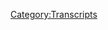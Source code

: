 {{Transcript
    | title         = [[245: December 24, 2018]]
    | caption       = [https://knowledgefight.libsyn.com/knowledge-fight-december-24-2018 Listen to this episode on Libsyn]
    | episodeNumber = [[245: December 24, 2018|245]]
    | length        = 01:56:20
}}

{{MessageBox
    | header     = Warning: Bot Generated Content
    | text       = This transcript was automatically generated by transcription software and likely contains many mistakes and misattributions. Please check the audio for definitive quotes, attribution, and context.
    | image      = N3yvass4myg91.webp
    | imagewidth = 50px
    | id         = warning
}}

{{TranscriptBlock
    | name      = Unknown Speaker
    | timestamp = 00:00:00.000
    | text      = Andy in Kansas, you're on the air, thanks for holding.
}}

{{TranscriptBlock
    | name      = Unknown Speaker
    | timestamp = 00:00:04.080
    | text      = Hello Alex, I'm a first time caller, I'm a huge fan, I love your work.
}}

{{TranscriptBlock
    | name      = Unknown Speaker
    | timestamp = 00:00:07.280
    | text      = I love you.
}}

{{TranscriptBlock
    | name      = Unknown Speaker
    | timestamp = 00:00:07.780
    | text      = Hey everybody, welcome back to Knowledge Fight, I am Dan.
}}

{{TranscriptBlock
    | name      = Unknown Speaker
    | timestamp = 00:00:09.960
    | text      = I'm Jordan!
}}

{{TranscriptBlock
    | name      = Unknown Speaker
    | timestamp = 00:00:10.599
    | text      = We're a couple dudes, I like to sit around, drink novelty beverages, and talk a wee bit about Alex Jones.
}}

{{TranscriptBlock
    | name      = Unknown Speaker
    | timestamp = 00:00:15.039
    | text      = Oh indeed we are, Dan.
}}

{{TranscriptBlock
    | name      = Unknown Speaker
    | timestamp = 00:00:16.839
    | text      = Yes, hey buddy.
}}

{{TranscriptBlock
    | name      = Unknown Speaker
    | timestamp = 00:00:18.440
    | text      = When was the last time you got us some sweet new chairs?
}}

{{TranscriptBlock
    | name      = Unknown Speaker
    | timestamp = 00:00:20.920
    | text      = I just did, well actually thank you to my parents for a Christmas present, they sent me a couple of new office chairs.
}}

{{TranscriptBlock
    | name      = Unknown Speaker
    | timestamp = 00:00:28.760
    | text      = Spoiler alert, our old ones that we were using were a disaster, I'd had for probably seven to eight years.
}}

{{TranscriptBlock
    | name      = Unknown Speaker
    | timestamp = 00:00:36.439
    | text      = The cat scratched them to shit, they were just falling apart.
}}

{{TranscriptBlock
    | name      = Unknown Speaker
    | timestamp = 00:00:39.960
    | text      = Yours didn't lean back, it was horrible.
}}

{{TranscriptBlock
    | name      = Unknown Speaker
    | timestamp = 00:00:42.079
    | text      = I would go home covered in little bits of the leather.
}}

{{TranscriptBlock
    | name      = Unknown Speaker
    | timestamp = 00:00:44.920
    | text      = The black lining of the chair, yeah it was horrible.
}}

{{TranscriptBlock
    | name      = Unknown Speaker
    | timestamp = 00:00:47.560
    | text      = But we're now entering a new phase, and 2019 will be the year of the new chairs!
}}

{{TranscriptBlock
    | name      = Unknown Speaker
    | timestamp = 00:00:52.920
    | text      = Indeed, hell yeah!
}}

{{TranscriptBlock
    | name      = Unknown Speaker
    | timestamp = 00:00:54.399
    | text      = Which is a bizarre thing to be celebrating, but we do.
}}

{{TranscriptBlock
    | name      = Unknown Speaker
    | timestamp = 00:00:57.520
    | text      = So this is a podcast where I know a lot about Alex Jones.
}}

{{TranscriptBlock
    | name      = Unknown Speaker
    | timestamp = 00:01:00.240
    | text      = And chairs, and I don't know anything but what you tell me about both.
}}

{{TranscriptBlock
    | name      = Unknown Speaker
    | timestamp = 00:01:03.280
    | text      = Indeed, and that is the fun of this year's show.
}}

{{TranscriptBlock
    | name      = Unknown Speaker
    | timestamp = 00:01:07.159
    | text      = Jordan, today we've got a fun episode in front of us, we're talking about Alex Jones' Christmas Eve Spectacular 2018.
}}

{{TranscriptBlock
    | name      = Unknown Speaker
    | timestamp = 00:01:13.959
    | text      = Nope, nope, nope, nope, uh-uh, what is this, a Bill Murray Christmas all over again? Hell no.
}}

{{TranscriptBlock
    | name      = Unknown Speaker
    | timestamp = 00:01:20.879
    | text      = Alex took Christmas off.
}}

{{TranscriptBlock
    | name      = Unknown Speaker
    | timestamp = 00:01:23.280
    | text      = Of course, well good for him.
}}

{{TranscriptBlock
    | name      = Unknown Speaker
    | timestamp = 00:01:24.519
    | text      = Did a rebroadcast on Christmas.
}}

{{TranscriptBlock
    | name      = Unknown Speaker
    | timestamp = 00:01:26.120
    | text      = He believes in the Lord.
}}

{{TranscriptBlock
    | name      = Unknown Speaker
    | timestamp = 00:01:27.120
    | text      = David Knight filled in on Wednesday, and then on Thursday...
}}

{{TranscriptBlock
    | name      = Unknown Speaker
    | timestamp = 00:01:31.159
    | text      = Of course he did, he doesn't have anywhere to go.
}}

{{TranscriptBlock
    | name      = Unknown Speaker
    | timestamp = 00:01:33.599
    | text      = No, Owen Schroyer I think did Thursday, and then Alex is due back in studio on Friday when this episode will come out.
}}

{{TranscriptBlock
    | name      = Unknown Speaker
    | timestamp = 00:01:39.359
    | text      = But of course we won't be able to have listened to it by the time our podcast comes out.
}}

{{TranscriptBlock
    | name      = Unknown Speaker
    | timestamp = 00:01:43.120
    | text      = So what we have is Christmas Eve, and Alex Jones is a weirdo on Christmas Eve, which is to be expected.
}}

{{TranscriptBlock
    | name      = Unknown Speaker
    | timestamp = 00:01:50.079
    | text      = Yeah, yeah, yeah.
}}

{{TranscriptBlock
    | name      = Unknown Speaker
    | timestamp = 00:01:50.640
    | text      = You know who's now a weirdo?
}}

{{TranscriptBlock
    | name      = Unknown Speaker
    | timestamp = 00:01:51.959
    | text      = Our new donors?
}}

{{TranscriptBlock
    | name      = Unknown Speaker
    | timestamp = 00:01:53.280
    | text      = Yes, that's correct.
}}

{{TranscriptBlock
    | name      = Unknown Speaker
    | timestamp = 00:01:54.959
    | text      = I'd like to take a minute before we start the show to give a couple thank yous out there to folks who have signed up and are supporting the show.
}}

{{TranscriptBlock
    | name      = Unknown Speaker
    | timestamp = 00:02:01.400
    | text      = First of all, I'd like to say Alex, not Alex Jones, but Alex, you are now a policy wonk.
}}

{{TranscriptBlock
    | name      = Unknown Speaker
    | timestamp = 00:02:07.280
    | text      = I'm a policy wonk.
}}

{{TranscriptBlock
    | name      = Unknown Speaker
    | timestamp = 00:02:08.439
    | text      = Thank you, Alex.
}}

{{TranscriptBlock
    | name      = Unknown Speaker
    | timestamp = 00:02:09.120
    | text      = Thank you very much, Alex.
}}

{{TranscriptBlock
    | name      = Unknown Speaker
    | timestamp = 00:02:10.240
    | text      = Second, I'd like to say thank you to Tommy.
}}

{{TranscriptBlock
    | name      = Unknown Speaker
    | timestamp = 00:02:12.680
    | text      = You are now a policy wonk.
}}

{{TranscriptBlock
    | name      = Unknown Speaker
    | timestamp = 00:02:14.840
    | text      = I'm a policy wonk.
}}

{{TranscriptBlock
    | name      = Unknown Speaker
    | timestamp = 00:02:15.919
    | text      = Thank you, Tommy.
}}

{{TranscriptBlock
    | name      = Unknown Speaker
    | timestamp = 00:02:16.319
    | text      = Thank you very much.
}}

{{TranscriptBlock
    | name      = Unknown Speaker
    | timestamp = 00:02:17.120
    | text      = It's finally time for Tommy Robinson to really start doing the show.
}}

{{TranscriptBlock
    | name      = Unknown Speaker
    | timestamp = 00:02:19.439
    | text      = Yeah, try to make good.
}}

{{TranscriptBlock
    | name      = Unknown Speaker
    | timestamp = 00:02:20.719
    | text      = Yeah, yeah, yeah, he needs to support the fight against him.
}}

{{TranscriptBlock
    | name      = Unknown Speaker
    | timestamp = 00:02:24.479
    | text      = Against himself.
}}

{{TranscriptBlock
    | name      = Unknown Speaker
    | timestamp = 00:02:26.240
    | text      = Next, I'd like to say thank you to Brian.
}}

{{TranscriptBlock
    | name      = Unknown Speaker
    | timestamp = 00:02:28.159
    | text      = You are now a policy wonk.
}}

{{TranscriptBlock
    | name      = Unknown Speaker
    | timestamp = 00:02:30.159
    | text      = I'm a policy wonk.
}}

{{TranscriptBlock
    | name      = Unknown Speaker
    | timestamp = 00:02:31.520
    | text      = Thank you very much, Brian.
}}

{{TranscriptBlock
    | name      = Unknown Speaker
    | timestamp = 00:02:32.879
    | text      = Lastly, I'd like to say thank you to somebody who has joined on a little bit of a higher level, but also would like to give a special thank you and shout out to her.
}}

{{TranscriptBlock
    | name      = Unknown Speaker
    | timestamp = 00:02:40.599
    | text      = She sent a little tip through PayPal, and I forgot to send an email thanking her, so I will do that right now.
}}

{{TranscriptBlock
    | name      = Unknown Speaker
    | timestamp = 00:02:47.159
    | text      = So thank you very much.
}}

{{TranscriptBlock
    | name      = Unknown Speaker
    | timestamp = 00:02:48.400
    | text      = Christy, you are now a technocrat.
}}

{{TranscriptBlock
    | name      = Unknown Speaker
    | timestamp = 00:02:51.039
    | text      = I'm a policy wonk.
}}

{{TranscriptBlock
    | name      = Unknown Speaker
    | timestamp = 00:02:52.159
    | text      = Four stars, go home to your mother and tell her you're brilliant.
}}

{{TranscriptBlock
    | name      = Unknown Speaker
    | timestamp = 00:02:54.960
    | text      = Someone, someone sodomite sent me a bucket of poop.
}}

{{TranscriptBlock
    | name      = Unknown Speaker
    | timestamp = 00:02:57.599
    | text      = Daddy shark.
}}

{{TranscriptBlock
    | name      = Unknown Speaker
    | timestamp = 00:02:58.240
    | text      = Bomp, bomp, bomp, bomp, bomp.
}}

{{TranscriptBlock
    | name      = Unknown Speaker
    | timestamp = 00:03:00.080
    | text      = Jar Jar Binks has a Caribbean black accent.
}}

{{TranscriptBlock
    | name      = Unknown Speaker
    | timestamp = 00:03:04.319
    | text      = He's a loser little, little titty baby.
}}

{{TranscriptBlock
    | name      = Unknown Speaker
    | timestamp = 00:03:07.439
    | text      = I don't want to hate black people.
}}

{{TranscriptBlock
    | name      = Unknown Speaker
    | timestamp = 00:03:09.039
    | text      = I renounce Jesus Christ.
}}

{{TranscriptBlock
    | name      = Unknown Speaker
    | timestamp = 00:03:10.960
    | text      = Thank you so much, Christy.
}}

{{TranscriptBlock
    | name      = Unknown Speaker
    | timestamp = 00:03:12.080
    | text      = Thank you very much, Christy.
}}

{{TranscriptBlock
    | name      = Unknown Speaker
    | timestamp = 00:03:13.439
    | text      = If you would like to become a policy wonk out there and, you know, support the show, we would appreciate it.
}}

{{TranscriptBlock
    | name      = Unknown Speaker
    | timestamp = 00:03:17.199
    | text      = You can do that by going to our website knowledgefight.com and clicking that button that says support the show.
}}

{{TranscriptBlock
    | name      = Unknown Speaker
    | timestamp = 00:03:21.759
    | text      = It would be very kind of you.
}}

{{TranscriptBlock
    | name      = Unknown Speaker
    | timestamp = 00:03:22.960
    | text      = Now, bringing up knowledgefight.com, I should tell you, I didn't just get this chair, these two chairs for Christmas.
}}

{{TranscriptBlock
    | name      = Unknown Speaker
    | timestamp = 00:03:30.080
    | text      = I got another gift that is a gift and a curse and a responsibility, and that is we received a donation that bumped us over into our next Patreon goal.
}}

{{TranscriptBlock
    | name      = Unknown Speaker
    | timestamp = 00:03:40.879
    | text      = Oh, that's dangerous.
}}

{{TranscriptBlock
    | name      = Unknown Speaker
    | timestamp = 00:03:41.759
    | text      = Which I have been very vague about for a reason, and that was because I'm terrified to put this out into the world, and now I have to.
}}

{{TranscriptBlock
    | name      = Unknown Speaker
    | timestamp = 00:03:49.360
    | text      = So for a long time, people have been requesting that I write a book or we write a book about Alex Jones.
}}

{{TranscriptBlock
    | name      = Unknown Speaker
    | timestamp = 00:03:55.520
    | text      = And I think that there's a good reason for that, and that is there's not as much utility in this podcast as I would like there to be.
}}

{{TranscriptBlock
    | name      = Unknown Speaker
    | timestamp = 00:04:03.280
    | text      = Well, yeah.
}}

{{TranscriptBlock
    | name      = Unknown Speaker
    | timestamp = 00:04:04.479
    | text      = For the people to get the information that we're putting out into the world, they have to listen to a lot of our podcast in order to get the information.
}}

{{TranscriptBlock
    | name      = Unknown Speaker
    | timestamp = 00:04:10.639
    | text      = What? We've done like 250 episodes.
}}

{{TranscriptBlock
    | name      = Unknown Speaker
    | timestamp = 00:04:12.960
    | text      = Probably more than that.
}}

{{TranscriptBlock
    | name      = Unknown Speaker
    | timestamp = 00:04:13.520
    | text      = We average two to three hours per episode.
}}

{{TranscriptBlock
    | name      = Unknown Speaker
    | timestamp = 00:04:17.600
    | text      = It's not.
}}

{{TranscriptBlock
    | name      = Unknown Speaker
    | timestamp = 00:04:18.000
    | text      = There's not that much to listen to.
}}

{{TranscriptBlock
    | name      = Unknown Speaker
    | timestamp = 00:04:19.839
    | text      = Sure, it's not the most digestible, usable application or presentation of the information that we're uncovering and the things that we're learning about.
}}

{{TranscriptBlock
    | name      = Unknown Speaker
    | timestamp = 00:04:30.399
    | text      = And so one of the things people had suggested was that book idea.
}}

{{TranscriptBlock
    | name      = Unknown Speaker
    | timestamp = 00:04:33.199
    | text      = And I think you and I early on were interested in the idea, but then we sat down and talked about like what that would look like, what the structure of it.
}}

{{TranscriptBlock
    | name      = Unknown Speaker
    | timestamp = 00:04:41.120
    | text      = Yeah.
}}

{{TranscriptBlock
    | name      = Unknown Speaker
    | timestamp = 00:04:41.439
    | text      = And it just seemed like there wasn't a way to make it an engaging and informative book that wouldn't take us both our entire lives.
}}

{{TranscriptBlock
    | name      = Unknown Speaker
    | timestamp = 00:04:49.759
    | text      = Yeah, pretty much.
}}

{{TranscriptBlock
    | name      = Unknown Speaker
    | timestamp = 00:04:50.800
    | text      = And we would end up probably killing each other because of the meetings about me using the passive voice.
}}

{{TranscriptBlock
    | name      = Unknown Speaker
    | timestamp = 00:04:55.920
    | text      = No, we wouldn't have had a problem because my theory as to if it actually happened, here's how it turned out.
}}

{{TranscriptBlock
    | name      = Unknown Speaker
    | timestamp = 00:05:01.759
    | text      = You would have written a book and then I would scribble in screams in the margins.
}}

{{TranscriptBlock
    | name      = Unknown Speaker
    | timestamp = 00:05:06.319
    | text      = Yeah, actually might have been if we'd come up with that a long time ago, that might have been the way to go.
}}

{{TranscriptBlock
    | name      = Unknown Speaker
    | timestamp = 00:05:10.240
    | text      = But so I kicked around the idea of like what other ways would there be to present the information in a way that people could use.
}}

{{TranscriptBlock
    | name      = Unknown Speaker
    | timestamp = 00:05:17.920
    | text      = Like let's say you're having an argument with somebody about X, Y, or Z thing, some conservative narrative and shit online.
}}

{{TranscriptBlock
    | name      = Unknown Speaker
    | timestamp = 00:05:25.680
    | text      = It's harder to point them to, oh, here's what this is, listen to 45 minutes of this podcast and then you'll get to the debunking of X, Y, or Z thing.
}}

{{TranscriptBlock
    | name      = Unknown Speaker
    | timestamp = 00:05:34.399
    | text      = It's pretty fun.
}}

{{TranscriptBlock
    | name      = Unknown Speaker
    | timestamp = 00:05:35.120
    | text      = Sure.
}}

{{TranscriptBlock
    | name      = Unknown Speaker
    | timestamp = 00:05:35.680
    | text      = And hopefully maybe we'll get a new listener out of it.
}}

{{TranscriptBlock
    | name      = Unknown Speaker
    | timestamp = 00:05:37.680
    | text      = Yeah, well.
}}

{{TranscriptBlock
    | name      = Unknown Speaker
    | timestamp = 00:05:38.160
    | text      = It's not the most helpful.
}}

{{TranscriptBlock
    | name      = Unknown Speaker
    | timestamp = 00:05:40.879
    | text      = And so what I decided to do is I decided to start building a wiki.
}}

{{TranscriptBlock
    | name      = Unknown Speaker
    | timestamp = 00:05:44.319
    | text      = But then I started to do that and I realized I don't like the wiki structure necessarily.
}}

{{TranscriptBlock
    | name      = Unknown Speaker
    | timestamp = 00:05:50.879
    | text      = I find it very difficult to manage and it's unwieldy.
}}

{{TranscriptBlock
    | name      = Unknown Speaker
    | timestamp = 00:05:54.480
    | text      = But I've begun and done most of, not most of, the work is never going to be done.
}}

{{TranscriptBlock
    | name      = Unknown Speaker
    | timestamp = 00:06:00.639
    | text      = But I've created a database more or less of InfoWars information.
}}

{{TranscriptBlock
    | name      = Unknown Speaker
    | timestamp = 00:06:06.399
    | text      = It's a work in progress, but because we've crossed this goal, I will start posting it.
}}

{{TranscriptBlock
    | name      = Unknown Speaker
    | timestamp = 00:06:12.560
    | text      = I'll start making it available on KnowledgeFight.com, I hope by the first of the year.
}}

{{TranscriptBlock
    | name      = Unknown Speaker
    | timestamp = 00:06:19.120
    | text      = My goal is the first of the year it'll go live.
}}

{{TranscriptBlock
    | name      = Unknown Speaker
    | timestamp = 00:06:21.360
    | text      = That's sort of the time frame of lead up that I probably need to brush up a few things, polish some edges and what have you.
}}

{{TranscriptBlock
    | name      = Unknown Speaker
    | timestamp = 00:06:29.360
    | text      = But there will be a link on KnowledgeFight.com that will go to our tons of information.
}}

{{TranscriptBlock
    | name      = Unknown Speaker
    | timestamp = 00:06:40.000
    | text      = I spent a large portion of my time over Christmas compiling and writing a bunch of this stuff up.
}}

{{TranscriptBlock
    | name      = Unknown Speaker
    | timestamp = 00:06:48.480
    | text      = And I'm very excited to have people see it, but I'm also terrified.
}}

{{TranscriptBlock
    | name      = Unknown Speaker
    | timestamp = 00:06:51.920
    | text      = I am grateful to all of the policy wonks who got us to this level, mainly because Dan has been writing this shit for forever.
}}

{{TranscriptBlock
    | name      = Unknown Speaker
    | timestamp = 00:07:01.120
    | text      = And if you hadn't forced him to put it out, I don't think he ever would have until he was like 95.
}}

{{TranscriptBlock
    | name      = Unknown Speaker
    | timestamp = 00:07:07.040
    | text      = Probably.
}}

{{TranscriptBlock
    | name      = Unknown Speaker
    | timestamp = 00:07:07.600
    | text      = I'm speaking directly to the policy wonks, of course. I'm not talking to you, otherwise I would just...
}}

{{TranscriptBlock
    | name      = Unknown Speaker
    | timestamp = 00:07:11.199
    | text      = Right. I mean, I think you're probably fairly right.
}}

{{TranscriptBlock
    | name      = Unknown Speaker
    | timestamp = 00:07:14.399
    | text      = I would kick the can down the road and be like, well, there's just a little bit more I need to do.
}}

{{TranscriptBlock
    | name      = Unknown Speaker
    | timestamp = 00:07:17.600
    | text      = No, no, no, I could put a little bit more in there.
}}

{{TranscriptBlock
    | name      = Unknown Speaker
    | timestamp = 00:07:19.279
    | text      = No, no, no.
}}

{{TranscriptBlock
    | name      = Unknown Speaker
    | timestamp = 00:07:20.079
    | text      = So it'll be incomplete from the jump, for sure.
}}

{{TranscriptBlock
    | name      = Unknown Speaker
    | timestamp = 00:07:23.360
    | text      = And a lot of it will end up focusing on guests, narratives, information, and those sorts of things that are more germane to the times that we've studied, like 2009 and 2015, and the Trump, coming to Trump era.
}}

{{TranscriptBlock
    | name      = Unknown Speaker
    | timestamp = 00:07:39.519
    | text      = Yeah.
}}

{{TranscriptBlock
    | name      = Unknown Speaker
    | timestamp = 00:07:39.839
    | text      = That sort of thing.
}}

{{TranscriptBlock
    | name      = Unknown Speaker
    | timestamp = 00:07:40.399
    | text      = There's going to be a lot more of that, but it won't only be that.
}}

{{TranscriptBlock
    | name      = Unknown Speaker
    | timestamp = 00:07:43.600
    | text      = And as time goes on, I'm going to continue to add to these databases and stuff like that.
}}

{{TranscriptBlock
    | name      = Unknown Speaker
    | timestamp = 00:07:50.160
    | text      = And hopefully in time, it will be a much more thorough...
}}

{{TranscriptBlock
    | name      = Unknown Speaker
    | timestamp = 00:07:55.839
    | text      = It's incomplete the way the Smithsonian Institute is incomplete.
}}

{{TranscriptBlock
    | name      = Unknown Speaker
    | timestamp = 00:07:59.680
    | text      = You can't have every fucking thing in there.
}}

{{TranscriptBlock
    | name      = Unknown Speaker
    | timestamp = 00:08:02.319
    | text      = That's an unfair comparison, but I appreciate what you're saying.
}}

{{TranscriptBlock
    | name      = Unknown Speaker
    | timestamp = 00:08:04.560
    | text      = Ah, shut up.
}}

{{TranscriptBlock
    | name      = Unknown Speaker
    | timestamp = 00:08:05.360
    | text      = Anyway, that will be coming.
}}

{{TranscriptBlock
    | name      = Unknown Speaker
    | timestamp = 00:08:06.720
    | text      = So thank you to everybody who's donated to the show and supported us and forced my hand on this.
}}

{{TranscriptBlock
    | name      = Unknown Speaker
    | timestamp = 00:08:11.360
    | text      = It's... we will see.
}}

{{TranscriptBlock
    | name      = Unknown Speaker
    | timestamp = 00:08:14.000
    | text      = But that is to come.
}}

{{TranscriptBlock
    | name      = Unknown Speaker
    | timestamp = 00:08:15.439
    | text      = What is to come today?
}}

{{TranscriptBlock
    | name      = Unknown Speaker
    | timestamp = 00:08:17.680
    | text      = Christmas Eve.
}}

{{TranscriptBlock
    | name      = Unknown Speaker
    | timestamp = 00:08:18.560
    | text      = Hey, there we go.
}}

{{TranscriptBlock
    | name      = Unknown Speaker
    | timestamp = 00:08:20.319
    | text      = So Alex is in studio.
}}

{{TranscriptBlock
    | name      = Unknown Speaker
    | timestamp = 00:08:21.920
    | text      = He's in a bit of a weird mood.
}}

{{TranscriptBlock
    | name      = Unknown Speaker
    | timestamp = 00:08:24.240
    | text      = And I have... this first clip I'm going to play is a little bit long because...
}}

{{TranscriptBlock
    | name      = Unknown Speaker
    | timestamp = 00:08:29.519
    | text      = Is it him reenacting the entire Christmas story?
}}

{{TranscriptBlock
    | name      = Unknown Speaker
    | timestamp = 00:08:31.920
    | text      = It's him singing the first Noel.
}}

{{TranscriptBlock
    | name      = Unknown Speaker
    | timestamp = 00:08:33.519
    | text      = The first Noel.
}}

{{TranscriptBlock
    | name      = Unknown Speaker
    | timestamp = 00:08:37.200
    | text      = I would watch a Infowars nativity play all day.
}}

{{TranscriptBlock
    | name      = Unknown Speaker
    | timestamp = 00:08:41.200
    | text      = Well, see, here's the thing, Jordan, a bunch of people...
}}

{{TranscriptBlock
    | name      = Unknown Speaker
    | timestamp = 00:08:44.320
    | text      = It's not fair to say a bunch, but I got some field reports from people
}}

{{TranscriptBlock
    | name      = Unknown Speaker
    | timestamp = 00:08:47.600
    | text      = that they had sightings of Alex on the ground in Tulsa.
}}

{{TranscriptBlock
    | name      = Unknown Speaker
    | timestamp = 00:08:51.279
    | text      = Boots on the ground in Tulsa?
}}

{{TranscriptBlock
    | name      = Unknown Speaker
    | timestamp = 00:08:52.480
    | text      = Boots on the ground in Tulsa.
}}

{{TranscriptBlock
    | name      = Unknown Speaker
    | timestamp = 00:08:53.360
    | text      = I thought GW wasn't going to do that.
}}

{{TranscriptBlock
    | name      = Unknown Speaker
    | timestamp = 00:08:55.039
    | text      = Everyone was like, what the fuck is Alex Jones doing in Tulsa?
}}

{{TranscriptBlock
    | name      = Unknown Speaker
    | timestamp = 00:08:58.399
    | text      = Good question.
}}

{{TranscriptBlock
    | name      = Unknown Speaker
    | timestamp = 00:08:59.039
    | text      = Turns out he explains here in this first clip and then tells a meandering,
}}

{{TranscriptBlock
    | name      = Unknown Speaker
    | timestamp = 00:09:04.399
    | text      = bizarre story that I can't...
}}

{{TranscriptBlock
    | name      = Unknown Speaker
    | timestamp = 00:09:06.559
    | text      = I cannot believe is true about going to see a movie with his wife's family.
}}

{{TranscriptBlock
    | name      = Unknown Speaker
    | timestamp = 00:09:12.000
    | text      = When I tell stories like this, I don't do it to brag.
}}

{{TranscriptBlock
    | name      = Unknown Speaker
    | timestamp = 00:09:14.879
    | text      = I do it to give the listeners and viewers all across the U.S.
}}

{{TranscriptBlock
    | name      = Unknown Speaker
    | timestamp = 00:09:17.759
    | text      = and all across the world the positive news.
}}

{{TranscriptBlock
    | name      = Unknown Speaker
    | timestamp = 00:09:21.279
    | text      = That means he's about to brag.
}}

{{TranscriptBlock
    | name      = Unknown Speaker
    | timestamp = 00:09:23.039
    | text      = No.
}}

{{TranscriptBlock
    | name      = Unknown Speaker
    | timestamp = 00:09:23.440
    | text      = When I see negative stuff, I tell you about it.
}}

{{TranscriptBlock
    | name      = Unknown Speaker
    | timestamp = 00:09:26.320
    | text      = When I see positive things, I talk about it.
}}

{{TranscriptBlock
    | name      = Unknown Speaker
    | timestamp = 00:09:29.279
    | text      = I went up to Omaha, Nebraska to spend the last few days with my...
}}

{{TranscriptBlock
    | name      = Unknown Speaker
    | timestamp = 00:09:33.440
    | text      = I said Tulsa.
}}

{{TranscriptBlock
    | name      = Unknown Speaker
    | timestamp = 00:09:34.399
    | text      = I'm sorry.
}}

{{TranscriptBlock
    | name      = Unknown Speaker
    | timestamp = 00:09:34.799
    | text      = You meant Omaha, Nebraska.
}}

{{TranscriptBlock
    | name      = Unknown Speaker
    | timestamp = 00:09:36.000
    | text      = I apologize.
}}

{{TranscriptBlock
    | name      = Unknown Speaker
    | timestamp = 00:09:36.639
    | text      = Okay.
}}

{{TranscriptBlock
    | name      = Unknown Speaker
    | timestamp = 00:09:36.879
    | text      = I gotcha.
}}

{{TranscriptBlock
    | name      = Unknown Speaker
    | timestamp = 00:09:37.360
    | text      = Uh, wife, my second wife, my real wife, my awesome wife, father who's had some heart
}}

{{TranscriptBlock
    | name      = Unknown Speaker
    | timestamp = 00:09:44.399
    | text      = problems and things.
}}

{{TranscriptBlock
    | name      = Unknown Speaker
    | timestamp = 00:09:45.440
    | text      = So she was up there taking him to clinics and hospitals and things, uh, and at the same
}}

{{TranscriptBlock
    | name      = Unknown Speaker
    | timestamp = 00:09:50.559
    | text      = time spending time with her father.
}}

{{TranscriptBlock
    | name      = Unknown Speaker
    | timestamp = 00:09:52.480
    | text      = So I had a lot of time by myself to poke around the real rust belt and still a beautiful city
}}

{{TranscriptBlock
    | name      = Unknown Speaker
    | timestamp = 00:09:59.679
    | text      = in many ways.
}}

{{TranscriptBlock
    | name      = Unknown Speaker
    | timestamp = 00:10:00.559
    | text      = Omaha, Nebraska.
}}

{{TranscriptBlock
    | name      = Unknown Speaker
    | timestamp = 00:10:01.519
    | text      = Is it?
}}

{{TranscriptBlock
    | name      = Unknown Speaker
    | timestamp = 00:10:02.019
    | text      = And then my wife hadn't seen The Mule.
}}

{{TranscriptBlock
    | name      = Unknown Speaker
    | timestamp = 00:10:06.100
    | text      = I had seen it with some friends about a week and a half ago.
}}

{{TranscriptBlock
    | name      = Unknown Speaker
    | timestamp = 00:10:09.620
    | text      = So I said, let's take your dad to a movie.
}}

{{TranscriptBlock
    | name      = Unknown Speaker
    | timestamp = 00:10:11.620
    | text      = So we got to pause already.
}}

{{TranscriptBlock
    | name      = Unknown Speaker
    | timestamp = 00:10:12.899
    | text      = First of all, Omaha is a fine town.
}}

{{TranscriptBlock
    | name      = Unknown Speaker
    | timestamp = 00:10:15.460
    | text      = I've been there.
}}

{{TranscriptBlock
    | name      = Unknown Speaker
    | timestamp = 00:10:16.019
    | text      = It's a nice place.
}}

{{TranscriptBlock
    | name      = Unknown Speaker
    | timestamp = 00:10:17.139
    | text      = Second of all, Alex is like, I'm so busy fighting the info war.
}}

{{TranscriptBlock
    | name      = Unknown Speaker
    | timestamp = 00:10:20.740
    | text      = I'm going to see The Mule a second time.
}}

{{TranscriptBlock
    | name      = Unknown Speaker
    | timestamp = 00:10:22.980
    | text      = Yeah.
}}

{{TranscriptBlock
    | name      = Unknown Speaker
    | timestamp = 00:10:23.700
    | text      = Okay.
}}

{{TranscriptBlock
    | name      = Unknown Speaker
    | timestamp = 00:10:24.580
    | text      = What?
}}

{{TranscriptBlock
    | name      = Unknown Speaker
    | timestamp = 00:10:24.899
    | text      = It's, it's got, it's, it's directed by Clint Eastwood.
}}

{{TranscriptBlock
    | name      = Unknown Speaker
    | timestamp = 00:10:27.779
    | text      = I assume it's about the main villain of Second Foundation by Asimov.
}}

{{TranscriptBlock
    | name      = Unknown Speaker
    | timestamp = 00:10:31.620
    | text      = I, I, what can, what don't you like?
}}

{{TranscriptBlock
    | name      = Unknown Speaker
    | timestamp = 00:10:33.539
    | text      = I'm just saying if you have time to go see a movie twice, you're, you've got some leisure
}}

{{TranscriptBlock
    | name      = Unknown Speaker
    | timestamp = 00:10:37.940
    | text      = in your life.
}}

{{TranscriptBlock
    | name      = Unknown Speaker
    | timestamp = 00:10:38.500
    | text      = That's all I'm saying.
}}

{{TranscriptBlock
    | name      = Unknown Speaker
    | timestamp = 00:10:39.379
    | text      = All right.
}}

{{TranscriptBlock
    | name      = Unknown Speaker
    | timestamp = 00:10:41.379
    | text      = So we, we got in there and got him out of the car and got him in the movie cause he
}}

{{TranscriptBlock
    | name      = Unknown Speaker
    | timestamp = 00:10:44.980
    | text      = has trouble walking and I've been poisoning him.
}}

{{TranscriptBlock
    | name      = Unknown Speaker
    | timestamp = 00:10:49.460
    | text      = I'd already seen the movie and well, you know, we didn't enter way early.
}}

{{TranscriptBlock
    | name      = Unknown Speaker
    | timestamp = 00:10:53.620
    | text      = I wanted a hot dog and some nachos.
}}

{{TranscriptBlock
    | name      = Unknown Speaker
    | timestamp = 00:10:56.340
    | text      = So I go out there at like eight o'clock at night and we'd eat at about five and I get
}}

{{TranscriptBlock
    | name      = Unknown Speaker
    | timestamp = 00:11:03.379
    | text      = the fast food and I get the hot dog and I get the nachos and all of a sudden everybody
}}

{{TranscriptBlock
    | name      = Unknown Speaker
    | timestamp = 00:11:08.820
    | text      = behind the counter wants to take pictures and shake my hand and the manager comes out.
}}

{{TranscriptBlock
    | name      = Unknown Speaker
    | timestamp = 00:11:13.460
    | text      = Now, by the time I do that, more people come and I'm like, okay, that's like 20 people.
}}

{{TranscriptBlock
    | name      = Unknown Speaker
    | timestamp = 00:11:17.860
    | text      = Everyone that comes in here, cause it wasn't that busy in the movies.
}}

{{TranscriptBlock
    | name      = Unknown Speaker
    | timestamp = 00:11:21.460
    | text      = It was in between the films letting out.
}}

{{TranscriptBlock
    | name      = Unknown Speaker
    | timestamp = 00:11:24.899
    | text      = And I'm like, I got to get out of here.
}}

{{TranscriptBlock
    | name      = Unknown Speaker
    | timestamp = 00:11:25.940
    | text      = I got to get back to my wife's going to wonder where I am.
}}

{{TranscriptBlock
    | name      = Unknown Speaker
    | timestamp = 00:11:27.460
    | text      = I've been under 20 minutes.
}}

{{TranscriptBlock
    | name      = Unknown Speaker
    | timestamp = 00:11:28.740
    | text      = That story is nachos.
}}

{{TranscriptBlock
    | name      = Unknown Speaker
    | timestamp = 00:11:30.019
    | text      = While I'm shaking hands and they're taking photos, more people come up.
}}

{{TranscriptBlock
    | name      = Unknown Speaker
    | timestamp = 00:11:33.779
    | text      = It's almost everyone.
}}

{{TranscriptBlock
    | name      = Unknown Speaker
    | timestamp = 00:11:34.740
    | text      = So I probably take 25, 30 photographs, shine autographs.
}}

{{TranscriptBlock
    | name      = Unknown Speaker
    | timestamp = 00:11:40.100
    | text      = They're, they're pulling out flags out of the back of the, of the movie theater.
}}

{{TranscriptBlock
    | name      = Unknown Speaker
    | timestamp = 00:11:45.940
    | text      = It's the big fancy mega mall they built there.
}}

{{TranscriptBlock
    | name      = Unknown Speaker
    | timestamp = 00:11:47.860
    | text      = It's all real modern.
}}

{{TranscriptBlock
    | name      = Unknown Speaker
    | timestamp = 00:11:49.220
    | text      = Like the Gadsden flag, very modern theater in Omaha.
}}

{{TranscriptBlock
    | name      = Unknown Speaker
    | timestamp = 00:11:52.340
    | text      = So I go back in my wife's like, where have you been?
}}

{{TranscriptBlock
    | name      = Unknown Speaker
    | timestamp = 00:11:54.100
    | text      = I go, I got mobbed outside.
}}

{{TranscriptBlock
    | name      = Unknown Speaker
    | timestamp = 00:11:57.539
    | text      = We go out.
}}

{{TranscriptBlock
    | name      = Unknown Speaker
    | timestamp = 00:11:59.059
    | text      = Why do you smell like alcohol?
}}

{{TranscriptBlock
    | name      = Unknown Speaker
    | timestamp = 00:12:00.580
    | text      = I have to tell that part of the story.
}}

{{TranscriptBlock
    | name      = Unknown Speaker
    | timestamp = 00:12:03.299
    | text      = And there are 50 people or more, mainly generation Z high school men and, and, and,
}}

{{TranscriptBlock
    | name      = Unknown Speaker
    | timestamp = 00:12:11.539
    | text      = and women, young, young people, young adults.
}}

{{TranscriptBlock
    | name      = Unknown Speaker
    | timestamp = 00:12:16.340
    | text      = And it's just crazy.
}}

{{TranscriptBlock
    | name      = Unknown Speaker
    | timestamp = 00:12:18.179
    | text      = And we're like, Hey, I got to get her dad outside.
}}

{{TranscriptBlock
    | name      = Unknown Speaker
    | timestamp = 00:12:20.259
    | text      = And as we go outside, I'm walking through the night and more people are
}}

{{TranscriptBlock
    | name      = Unknown Speaker
    | timestamp = 00:12:24.019
    | text      = running and saying, Alex Jones, Alex Jones, Alex Jones.
}}

{{TranscriptBlock
    | name      = Unknown Speaker
    | timestamp = 00:12:26.899
    | text      = I was flash mobbed.
}}

{{TranscriptBlock
    | name      = Unknown Speaker
    | timestamp = 00:12:30.820
    | text      = And people say, well, why didn't you videotape it?
}}

{{TranscriptBlock
    | name      = Unknown Speaker
    | timestamp = 00:12:33.299
    | text      = Good point.
}}

{{TranscriptBlock
    | name      = Unknown Speaker
    | timestamp = 00:12:34.980
    | text      = You're trying to hide Alex.
}}

{{TranscriptBlock
    | name      = Unknown Speaker
    | timestamp = 00:12:36.340
    | text      = That's a good question.
}}

{{TranscriptBlock
    | name      = Unknown Speaker
    | timestamp = 00:12:37.059
    | text      = I'm a celebrity.
}}

{{TranscriptBlock
    | name      = Unknown Speaker
    | timestamp = 00:12:37.620
    | text      = Leave me alone.
}}

{{TranscriptBlock
    | name      = Unknown Speaker
    | timestamp = 00:12:39.539
    | text      = The good news is I got flash mobbed in Omaha, Nebraska in the middle of nowhere.
}}

{{TranscriptBlock
    | name      = Unknown Speaker
    | timestamp = 00:12:49.220
    | text      = Just trying to get a hot dog and cheese nachos.
}}

{{TranscriptBlock
    | name      = Unknown Speaker
    | timestamp = 00:12:51.860
    | text      = That's not the middle of nowhere, but oh, Nebraska.
}}

{{TranscriptBlock
    | name      = Unknown Speaker
    | timestamp = 00:12:55.299
    | text      = Yeah.
}}

{{TranscriptBlock
    | name      = Unknown Speaker
    | timestamp = 00:12:55.539
    | text      = It's a real city.
}}

{{TranscriptBlock
    | name      = Unknown Speaker
    | timestamp = 00:12:56.820
    | text      = Yeah.
}}

{{TranscriptBlock
    | name      = Unknown Speaker
    | timestamp = 00:12:57.220
    | text      = I would also, I just could test every detail of that story, except for that.
}}

{{TranscriptBlock
    | name      = Unknown Speaker
    | timestamp = 00:13:01.059
    | text      = Her dad probably has mobility problems.
}}

{{TranscriptBlock
    | name      = Unknown Speaker
    | timestamp = 00:13:03.139
    | text      = That's the only thing that's the only part of that story that I'm like, yeah, all right.
}}

{{TranscriptBlock
    | name      = Unknown Speaker
    | timestamp = 00:13:07.620
    | text      = I'm gonna go ahead.
}}

{{TranscriptBlock
    | name      = Unknown Speaker
    | timestamp = 00:13:08.419
    | text      = All I thought was improv.
}}

{{TranscriptBlock
    | name      = Unknown Speaker
    | timestamp = 00:13:09.700
    | text      = Everywhere's reach has gotten too far.
}}

{{TranscriptBlock
    | name      = Unknown Speaker
    | timestamp = 00:13:11.460
    | text      = Yeah.
}}

{{TranscriptBlock
    | name      = Unknown Speaker
    | timestamp = 00:13:11.779
    | text      = They are in Omaha.
}}

{{TranscriptBlock
    | name      = Unknown Speaker
    | timestamp = 00:13:12.659
    | text      = They're literally everywhere now.
}}

{{TranscriptBlock
    | name      = Unknown Speaker
    | timestamp = 00:13:14.259
    | text      = Yeah.
}}

{{TranscriptBlock
    | name      = Unknown Speaker
    | timestamp = 00:13:14.899
    | text      = Um, I don't know.
}}

{{TranscriptBlock
    | name      = Unknown Speaker
    | timestamp = 00:13:15.860
    | text      = First of all, I would say Alex hot dogs or nachos.
}}

{{TranscriptBlock
    | name      = Unknown Speaker
    | timestamp = 00:13:19.539
    | text      = That's what I would say.
}}

{{TranscriptBlock
    | name      = Unknown Speaker
    | timestamp = 00:13:20.340
    | text      = First of all, you don't need both.
}}

{{TranscriptBlock
    | name      = Unknown Speaker
    | timestamp = 00:13:22.820
    | text      = You already said you had dinner three hours earlier.
}}

{{TranscriptBlock
    | name      = Unknown Speaker
    | timestamp = 00:13:25.460
    | text      = You don't need to go to the goddamn concession stand.
}}

{{TranscriptBlock
    | name      = Unknown Speaker
    | timestamp = 00:13:27.940
    | text      = By the way, not fast food.
}}

{{TranscriptBlock
    | name      = Unknown Speaker
    | timestamp = 00:13:29.379
    | text      = That is a movie theater hot dog.
}}

{{TranscriptBlock
    | name      = Unknown Speaker
    | timestamp = 00:13:31.220
    | text      = That was a movie theater.
}}

{{TranscriptBlock
    | name      = Unknown Speaker
    | timestamp = 00:13:32.259
    | text      = That is just above gas station hot dog.
}}

{{TranscriptBlock
    | name      = Unknown Speaker
    | timestamp = 00:13:34.179
    | text      = Boy, that's not good.
}}

{{TranscriptBlock
    | name      = Unknown Speaker
    | timestamp = 00:13:35.139
    | text      = I worked at a movie theater for five years.
}}

{{TranscriptBlock
    | name      = Unknown Speaker
    | timestamp = 00:13:36.980
    | text      = I would, uh, I have a lot of expertise in this world.
}}

{{TranscriptBlock
    | name      = Unknown Speaker
    | timestamp = 00:13:40.419
    | text      = Yeah.
}}

{{TranscriptBlock
    | name      = Unknown Speaker
    | timestamp = 00:13:41.139
    | text      = Um, I don't, I also just don't believe any of this stuff.
}}

{{TranscriptBlock
    | name      = Unknown Speaker
    | timestamp = 00:13:43.539
    | text      = This is just another one of his.
}}

{{TranscriptBlock
    | name      = Unknown Speaker
    | timestamp = 00:13:44.580
    | text      = I'm so popular.
}}

{{TranscriptBlock
    | name      = Unknown Speaker
    | timestamp = 00:13:45.700
    | text      = Yeah, I don't know why it is that he is telling this story other than to like preemptively
}}

{{TranscriptBlock
    | name      = Unknown Speaker
    | timestamp = 00:13:52.740
    | text      = make sure his wife thinks that he wasn't going to the bar.
}}

{{TranscriptBlock
    | name      = Unknown Speaker
    | timestamp = 00:13:56.179
    | text      = Yeah.
}}

{{TranscriptBlock
    | name      = Unknown Speaker
    | timestamp = 00:13:56.659
    | text      = He wasn't drinking by a dumpster.
}}

{{TranscriptBlock
    | name      = Unknown Speaker
    | timestamp = 00:13:58.179
    | text      = Yeah.
}}

{{TranscriptBlock
    | name      = Unknown Speaker
    | timestamp = 00:13:58.419
    | text      = Come on.
}}

{{TranscriptBlock
    | name      = Unknown Speaker
    | timestamp = 00:13:58.980
    | text      = I would, I would say that it's, it's fascinating to me how regard, uh, like depending on what
}}

{{TranscriptBlock
    | name      = Unknown Speaker
    | timestamp = 00:14:03.860
    | text      = narrative and what sort of feeling he needs his audience to have, he will tell almost
}}

{{TranscriptBlock
    | name      = Unknown Speaker
    | timestamp = 00:14:08.740
    | text      = identical stories as that, like I went out in public and everyone mobbed me and it'll
}}

{{TranscriptBlock
    | name      = Unknown Speaker
    | timestamp = 00:14:14.340
    | text      = either be, they loved him or they were spitting at him and calling him a Russia, depending
}}

{{TranscriptBlock
    | name      = Unknown Speaker
    | timestamp = 00:14:18.419
    | text      = on the, whatever he needs.
}}

{{TranscriptBlock
    | name      = Unknown Speaker
    | timestamp = 00:14:19.940
    | text      = Tons of people talk to him all the time, but they're either angry at him or love him depending
}}

{{TranscriptBlock
    | name      = Unknown Speaker
    | timestamp = 00:14:25.059
    | text      = on if he needs to inspire hope or fear.
}}

{{TranscriptBlock
    | name      = Unknown Speaker
    | timestamp = 00:14:27.700
    | text      = It's almost like he has these paranoid projections that are dependent on how he's feeling at
}}

{{TranscriptBlock
    | name      = Unknown Speaker
    | timestamp = 00:14:32.659
    | text      = the time.
}}

{{TranscriptBlock
    | name      = Unknown Speaker
    | timestamp = 00:14:32.980
    | text      = Like he's feeling good.
}}

{{TranscriptBlock
    | name      = Unknown Speaker
    | timestamp = 00:14:34.179
    | text      = He's with his family.
}}

{{TranscriptBlock
    | name      = Unknown Speaker
    | timestamp = 00:14:35.220
    | text      = They're enjoying Christmas.
}}

{{TranscriptBlock
    | name      = Unknown Speaker
    | timestamp = 00:14:36.340
    | text      = So, uh, all of a sudden there are so many people surrounding him and they're, they're
}}

{{TranscriptBlock
    | name      = Unknown Speaker
    | timestamp = 00:14:40.740
    | text      = giving him nothing but love.
}}

{{TranscriptBlock
    | name      = Unknown Speaker
    | timestamp = 00:14:42.019
    | text      = Ooh, or if he's feeling bad, like for instance, he just met with his lawyer.
}}

{{TranscriptBlock
    | name      = Unknown Speaker
    | timestamp = 00:14:46.500
    | text      = All of a sudden he's going to get mobbed by all of these evil people who are spitting
}}

{{TranscriptBlock
    | name      = Unknown Speaker
    | timestamp = 00:14:49.940
    | text      = on him.
}}

{{TranscriptBlock
    | name      = Unknown Speaker
    | timestamp = 00:14:52.980
    | text      = It could just be that they're all in his head.
}}

{{TranscriptBlock
    | name      = Unknown Speaker
    | timestamp = 00:14:54.899
    | text      = I think your paranoid projection theory might be right because he's not done talking about
}}

{{TranscriptBlock
    | name      = Unknown Speaker
    | timestamp = 00:14:58.740
    | text      = this and in this next clip, he says things that I think are even less likely than that
}}

{{TranscriptBlock
    | name      = Unknown Speaker
    | timestamp = 00:15:03.620
    | text      = first one.
}}

{{TranscriptBlock
    | name      = Unknown Speaker
    | timestamp = 00:15:04.899
    | text      = So there was hysteria like Elvis Presley was there or something.
}}

{{TranscriptBlock
    | name      = Unknown Speaker
    | timestamp = 00:15:10.019
    | text      = Now again, I'm not building myself up for me.
}}

{{TranscriptBlock
    | name      = Unknown Speaker
    | timestamp = 00:15:12.820
    | text      = They just see info Wars as a symbol of standing up the globalists.
}}

{{TranscriptBlock
    | name      = Unknown Speaker
    | timestamp = 00:15:18.500
    | text      = And let me tell you, our flight back, um, just the flight cancellations and things.
}}

{{TranscriptBlock
    | name      = Unknown Speaker
    | timestamp = 00:15:22.580
    | text      = We had to go through Denver and then come back.
}}

{{TranscriptBlock
    | name      = Unknown Speaker
    | timestamp = 00:15:24.100
    | text      = So it took me all day yesterday to get home.
}}

{{TranscriptBlock
    | name      = Unknown Speaker
    | timestamp = 00:15:26.259
    | text      = So, you know, two hour flight, it was like a 10 hour fiasco in the Denver international
}}

{{TranscriptBlock
    | name      = Unknown Speaker
    | timestamp = 00:15:32.500
    | text      = airport.
}}

{{TranscriptBlock
    | name      = Unknown Speaker
    | timestamp = 00:15:33.460
    | text      = Oh, we're not talking about the horse, are we?
}}

{{TranscriptBlock
    | name      = Unknown Speaker
    | timestamp = 00:15:35.139
    | text      = Appreciate you.
}}

{{TranscriptBlock
    | name      = Unknown Speaker
    | timestamp = 00:15:35.700
    | text      = Appreciate you.
}}

{{TranscriptBlock
    | name      = Unknown Speaker
    | timestamp = 00:15:36.419
    | text      = Keep it up.
}}

{{TranscriptBlock
    | name      = Unknown Speaker
    | timestamp = 00:15:36.820
    | text      = Keep it up.
}}

{{TranscriptBlock
    | name      = Unknown Speaker
    | timestamp = 00:15:37.299
    | text      = Uh, everywhere, everywhere, everywhere, everywhere, everywhere.
}}

{{TranscriptBlock
    | name      = Unknown Speaker
    | timestamp = 00:15:40.259
    | text      = I mean, I'm talking like every second person, black, white, Hispanic, old, young, foreigners,
}}

{{TranscriptBlock
    | name      = Unknown Speaker
    | timestamp = 00:15:44.899
    | text      = you name it.
}}

{{TranscriptBlock
    | name      = Unknown Speaker
    | timestamp = 00:15:45.460
    | text      = So the good news, all the letters, I don't know what zeitgeist we've hit or what's going
}}

{{TranscriptBlock
    | name      = Unknown Speaker
    | timestamp = 00:15:51.700
    | text      = on.
}}

{{TranscriptBlock
    | name      = Unknown Speaker
    | timestamp = 00:15:52.019
    | text      = Oh, another thing people kept saying, Merry Christmas.
}}

{{TranscriptBlock
    | name      = Unknown Speaker
    | timestamp = 00:15:56.100
    | text      = And I'd say, Oh, they go and they'd wink at me.
}}

{{TranscriptBlock
    | name      = Unknown Speaker
    | timestamp = 00:15:59.299
    | text      = The flight attendants, the pilots, the, I mean, the hidden camera with me and go out
}}

{{TranscriptBlock
    | name      = Unknown Speaker
    | timestamp = 00:16:05.059
    | text      = in public now and just show this because this is what scares the hell out of the globalist
}}

{{TranscriptBlock
    | name      = Unknown Speaker
    | timestamp = 00:16:10.100
    | text      = because I'm only a focal point.
}}

{{TranscriptBlock
    | name      = Unknown Speaker
    | timestamp = 00:16:11.460
    | text      = I'm a symbol of the Liberty movement that they've tried to suppress and demonize and
}}

{{TranscriptBlock
    | name      = Unknown Speaker
    | timestamp = 00:16:15.539
    | text      = destroy.
}}

{{TranscriptBlock
    | name      = Unknown Speaker
    | timestamp = 00:16:16.340
    | text      = But people know the globalist are such liars that then it makes them embrace us even more.
}}

{{TranscriptBlock
    | name      = Unknown Speaker
    | timestamp = 00:16:25.700
    | text      = It's insane.
}}

{{TranscriptBlock
    | name      = Unknown Speaker
    | timestamp = 00:16:27.940
    | text      = That is insane.
}}

{{TranscriptBlock
    | name      = Unknown Speaker
    | timestamp = 00:16:29.860
    | text      = So the notion that he's walking around the Denver international airport and people are,
}}

{{TranscriptBlock
    | name      = Unknown Speaker
    | timestamp = 00:16:33.700
    | text      = it's like fight club, he says, and the people are walking up to him and sort of like under
}}

{{TranscriptBlock
    | name      = Unknown Speaker
    | timestamp = 00:16:38.340
    | text      = their breath and like, keep it up, keep it up.
}}

{{TranscriptBlock
    | name      = Unknown Speaker
    | timestamp = 00:16:40.259
    | text      = That I get, I think he's probably imagining some of that.
}}

{{TranscriptBlock
    | name      = Unknown Speaker
    | timestamp = 00:16:43.379
    | text      = Maybe one guy was too shy to say hello and muttered something to him that expanded.
}}

{{TranscriptBlock
    | name      = Unknown Speaker
    | timestamp = 00:16:48.259
    | text      = Also, by the way, having people say Merry Christmas to you when they are in the service
}}

{{TranscriptBlock
    | name      = Unknown Speaker
    | timestamp = 00:16:53.379
    | text      = industry is not surprising.
}}

{{TranscriptBlock
    | name      = Unknown Speaker
    | timestamp = 00:16:55.299
    | text      = The idea that stewardesses or even the pilot, because when you're coming on the plane near
}}

{{TranscriptBlock
    | name      = Unknown Speaker
    | timestamp = 00:16:59.539
    | text      = the cockpit door open, sometimes the pilot's a wave at you and stuff.
}}

{{TranscriptBlock
    | name      = Unknown Speaker
    | timestamp = 00:17:03.220
    | text      = The idea that they're saying a seasonal greeting is not like proof that Info Wars is so powerful.
}}

{{TranscriptBlock
    | name      = Unknown Speaker
    | timestamp = 00:17:09.539
    | text      = No, they're winking at him too.
}}

{{TranscriptBlock
    | name      = Unknown Speaker
    | timestamp = 00:17:10.900
    | text      = That means that they know the code, Dan.
}}

{{TranscriptBlock
    | name      = Unknown Speaker
    | timestamp = 00:17:12.900
    | text      = There's also a flirtatious streak in stewardesses, I think.
}}

{{TranscriptBlock
    | name      = Unknown Speaker
    | timestamp = 00:17:17.700
    | text      = I found that to be the case anyway.
}}

{{TranscriptBlock
    | name      = Unknown Speaker
    | timestamp = 00:17:19.220
    | text      = It's fun that his white supremacist code is very easy to break.
}}

{{TranscriptBlock
    | name      = Unknown Speaker
    | timestamp = 00:17:26.339
    | text      = That is not the wind talkers that we're dealing with here.
}}

{{TranscriptBlock
    | name      = Unknown Speaker
    | timestamp = 00:17:29.380
    | text      = Your code for being cool is like, Merry Christmas, bro.
}}

{{TranscriptBlock
    | name      = Unknown Speaker
    | timestamp = 00:17:34.420
    | text      = You got me.
}}

{{TranscriptBlock
    | name      = Unknown Speaker
    | timestamp = 00:17:35.539
    | text      = All right.
}}

{{TranscriptBlock
    | name      = Unknown Speaker
    | timestamp = 00:17:36.099
    | text      = See that?
}}

{{TranscriptBlock
    | name      = Unknown Speaker
    | timestamp = 00:17:36.500
    | text      = See my eye?
}}

{{TranscriptBlock
    | name      = Unknown Speaker
    | timestamp = 00:17:37.299
    | text      = And the rest of the world is like, sure, fine, whatever.
}}

{{TranscriptBlock
    | name      = Unknown Speaker
    | timestamp = 00:17:42.740
    | text      = We're bored with you.
}}

{{TranscriptBlock
    | name      = Unknown Speaker
    | timestamp = 00:17:43.779
    | text      = So Alex, but you may be bored.
}}

{{TranscriptBlock
    | name      = Unknown Speaker
    | timestamp = 00:17:45.859
    | text      = The rest of the world is enthralled.
}}

{{TranscriptBlock
    | name      = Unknown Speaker
    | timestamp = 00:17:47.539
    | text      = It's Beatlemania at the airport.
}}

{{TranscriptBlock
    | name      = Unknown Speaker
    | timestamp = 00:17:49.779
    | text      = Yes, better than Elvis.
}}

{{TranscriptBlock
    | name      = Unknown Speaker
    | timestamp = 00:17:51.380
    | text      = In Omaha, somewhere right in middle America, as the Counting Crows would.
}}

{{TranscriptBlock
    | name      = Unknown Speaker
    | timestamp = 00:17:56.019
    | text      = The real America, Dan.
}}

{{TranscriptBlock
    | name      = Unknown Speaker
    | timestamp = 00:17:57.460
    | text      = Yeah.
}}

{{TranscriptBlock
    | name      = Unknown Speaker
    | timestamp = 00:17:57.619
    | text      = Yeah, so that's all good and well.
}}

{{TranscriptBlock
    | name      = Unknown Speaker
    | timestamp = 00:18:00.339
    | text      = But while Alex was out of town, something happened to his car that has led him to be
}}

{{TranscriptBlock
    | name      = Unknown Speaker
    | timestamp = 00:18:06.339
    | text      = in a very weird mood here on Christmas Eve.
}}

{{TranscriptBlock
    | name      = Unknown Speaker
    | timestamp = 00:18:09.299
    | text      = I was driving into work and somebody must have been driving my car while I was gone
}}

{{TranscriptBlock
    | name      = Unknown Speaker
    | timestamp = 00:18:11.940
    | text      = because it was on NPR.
}}

{{TranscriptBlock
    | name      = Unknown Speaker
    | timestamp = 00:18:13.380
    | text      = Who would have been driving your car?
}}

{{TranscriptBlock
    | name      = Unknown Speaker
    | timestamp = 00:18:15.779
    | text      = Your kids are not old enough to drive.
}}

{{TranscriptBlock
    | name      = Unknown Speaker
    | timestamp = 00:18:18.339
    | text      = Your wife was with you.
}}

{{TranscriptBlock
    | name      = Unknown Speaker
    | timestamp = 00:18:19.940
    | text      = Your real wife was with you.
}}

{{TranscriptBlock
    | name      = Unknown Speaker
    | timestamp = 00:18:21.619
    | text      = Was Buckley driving your car?
}}

{{TranscriptBlock
    | name      = Unknown Speaker
    | timestamp = 00:18:23.299
    | text      = Who else has keys to your car?
}}

{{TranscriptBlock
    | name      = Unknown Speaker
    | timestamp = 00:18:24.579
    | text      = Who would be driving this car?
}}

{{TranscriptBlock
    | name      = Unknown Speaker
    | timestamp = 00:18:26.019
    | text      = Does Rob do have keys to your car?
}}

{{TranscriptBlock
    | name      = Unknown Speaker
    | timestamp = 00:18:27.220
    | text      = This is a serious mystery.
}}

{{TranscriptBlock
    | name      = Unknown Speaker
    | timestamp = 00:18:28.420
    | text      = I need to get to the bottom.
}}

{{TranscriptBlock
    | name      = Unknown Speaker
    | timestamp = 00:18:29.299
    | text      = Someone carjacked me and then left my car where I found it.
}}

{{TranscriptBlock
    | name      = Unknown Speaker
    | timestamp = 00:18:32.339
    | text      = But there was one thing changed.
}}

{{TranscriptBlock
    | name      = Unknown Speaker
    | timestamp = 00:18:35.460
    | text      = And two songs in a row were anti-war Christmas songs.
}}

{{TranscriptBlock
    | name      = Unknown Speaker
    | timestamp = 00:18:39.859
    | text      = War's over if you want it, jingle bells.
}}

{{TranscriptBlock
    | name      = Unknown Speaker
    | timestamp = 00:18:42.819
    | text      = And I thought, you know, there's the left there against war.
}}

{{TranscriptBlock
    | name      = Unknown Speaker
    | timestamp = 00:18:45.220
    | text      = They hate Trump for pulling out of these murderous wars.
}}

{{TranscriptBlock
    | name      = Unknown Speaker
    | timestamp = 00:18:48.500
    | text      = And there he is with criminal justice reform that the Democrats put in to give blacks three
}}

{{TranscriptBlock
    | name      = Unknown Speaker
    | timestamp = 00:18:52.819
    | text      = times the sentences.
}}

{{TranscriptBlock
    | name      = Unknown Speaker
    | timestamp = 00:18:54.660
    | text      = And then Trump fixes it.
}}

{{TranscriptBlock
    | name      = Unknown Speaker
    | timestamp = 00:18:55.700
    | text      = They're like, shut up, you Nazi.
}}

{{TranscriptBlock
    | name      = Unknown Speaker
    | timestamp = 00:18:57.940
    | text      = Don't let the blacks out of jail.
}}

{{TranscriptBlock
    | name      = Unknown Speaker
    | timestamp = 00:19:02.579
    | text      = So that's a little all over the place.
}}

{{TranscriptBlock
    | name      = Unknown Speaker
    | timestamp = 00:19:04.180
    | text      = But, you know, someone stole his car and put it on NPR.
}}

{{TranscriptBlock
    | name      = Unknown Speaker
    | timestamp = 00:19:07.940
    | text      = And when he got it back in his car, apparently that John Lennon song,
}}

{{TranscriptBlock
    | name      = Unknown Speaker
    | timestamp = 00:19:11.940
    | text      = Happy Christmas War is over.
}}

{{TranscriptBlock
    | name      = Unknown Speaker
    | timestamp = 00:19:14.660
    | text      = Now he's furious about it because these leftists, they are supposed to hate war.
}}

{{TranscriptBlock
    | name      = Unknown Speaker
    | timestamp = 00:19:18.900
    | text      = But Trump stopped the war.
}}

{{TranscriptBlock
    | name      = Unknown Speaker
    | timestamp = 00:19:21.220
    | text      = He stopped war.
}}

{{TranscriptBlock
    | name      = Unknown Speaker
    | timestamp = 00:19:22.500
    | text      = Furthermore, furthermore, here's my issue with this whole bullshit story.
}}

{{TranscriptBlock
    | name      = Unknown Speaker
    | timestamp = 00:19:27.619
    | text      = Hold on.
}}

{{TranscriptBlock
    | name      = Unknown Speaker
    | timestamp = 00:19:28.259
    | text      = Somebody just snuck NPR onto your car while you were gone.
}}

{{TranscriptBlock
    | name      = Unknown Speaker
    | timestamp = 00:19:33.059
    | text      = Somebody else was driving it.
}}

{{TranscriptBlock
    | name      = Unknown Speaker
    | timestamp = 00:19:34.420
    | text      = And you get in there being Alex Jones and you notice immediately NPR is on.
}}

{{TranscriptBlock
    | name      = Unknown Speaker
    | timestamp = 00:19:39.779
    | text      = And then you listen to a couple of songs, man.
}}

{{TranscriptBlock
    | name      = Unknown Speaker
    | timestamp = 00:19:41.700
    | text      = Come on.
}}

{{TranscriptBlock
    | name      = Unknown Speaker
    | timestamp = 00:19:42.099
    | text      = I'm Alex Jones.
}}

{{TranscriptBlock
    | name      = Unknown Speaker
    | timestamp = 00:19:42.900
    | text      = I'm still going to see what NPR has got to play.
}}

{{TranscriptBlock
    | name      = Unknown Speaker
    | timestamp = 00:19:44.819
    | text      = I mean, you'd have to assume that means that NPR has shifted to a FM format or just playing
}}

{{TranscriptBlock
    | name      = Unknown Speaker
    | timestamp = 00:19:49.779
    | text      = Christmas songs in a block as opposed to it being like interstitial music or all things
}}

{{TranscriptBlock
    | name      = Unknown Speaker
    | timestamp = 00:19:56.420
    | text      = considered playing a little Lennon in there.
}}

{{TranscriptBlock
    | name      = Unknown Speaker
    | timestamp = 00:19:58.660
    | text      = It was just Ezra Koenig singing the song.
}}

{{TranscriptBlock
    | name      = Unknown Speaker
    | timestamp = 00:20:02.259
    | text      = So we'll get into the war thing here in a minute because that's nonsense.
}}

{{TranscriptBlock
    | name      = Unknown Speaker
    | timestamp = 00:20:05.460
    | text      = But you're particularly confused by this criminal justice reform thing.
}}

{{TranscriptBlock
    | name      = Unknown Speaker
    | timestamp = 00:20:09.140
    | text      = So if I understand correctly, Alex's take on the criminal justice reform bill that
}}

{{TranscriptBlock
    | name      = Unknown Speaker
    | timestamp = 00:20:13.299
    | text      = passed through Congress was that the Democrats put all this language in there.
}}

{{TranscriptBlock
    | name      = Unknown Speaker
    | timestamp = 00:20:19.700
    | text      = That specifically said we're going to keep black people specifically in jail for three
}}

{{TranscriptBlock
    | name      = Unknown Speaker
    | timestamp = 00:20:24.500
    | text      = times as long as they were before.
}}

{{TranscriptBlock
    | name      = Unknown Speaker
    | timestamp = 00:20:26.500
    | text      = He was saying that that was the way it was before.
}}

{{TranscriptBlock
    | name      = Unknown Speaker
    | timestamp = 00:20:29.460
    | text      = Right.
}}

{{TranscriptBlock
    | name      = Unknown Speaker
    | timestamp = 00:20:29.779
    | text      = That's what the Democrats.
}}

{{TranscriptBlock
    | name      = Unknown Speaker
    | timestamp = 00:20:31.059
    | text      = That's what the Democrats did.
}}

{{TranscriptBlock
    | name      = Unknown Speaker
    | timestamp = 00:20:32.500
    | text      = And then Trump fixed it by using his incredible power to understand legislative language.
}}

{{TranscriptBlock
    | name      = Unknown Speaker
    | timestamp = 00:20:40.740
    | text      = And to make the first step act happen.
}}

{{TranscriptBlock
    | name      = Unknown Speaker
    | timestamp = 00:20:43.619
    | text      = Oh, absolutely.
}}

{{TranscriptBlock
    | name      = Unknown Speaker
    | timestamp = 00:20:44.420
    | text      = So while it's absolutely a good thing that bipartisan legislation passed Congress that
}}

{{TranscriptBlock
    | name      = Unknown Speaker
    | timestamp = 00:20:48.180
    | text      = would work to ease mandatory minimum sentences and work harder on rehabilitation of offenders
}}

{{TranscriptBlock
    | name      = Unknown Speaker
    | timestamp = 00:20:52.180
    | text      = instead of punishing them, it's absolutely absurd to give Trump any credit for the first
}}

{{TranscriptBlock
    | name      = Unknown Speaker
    | timestamp = 00:20:56.099
    | text      = step.
}}

{{TranscriptBlock
    | name      = Unknown Speaker
    | timestamp = 00:20:56.420
    | text      = I think he did it for one thing.
}}

{{TranscriptBlock
    | name      = Unknown Speaker
    | timestamp = 00:20:58.099
    | text      = A ton of the things contained in the bill are things that leftists have been pushing
}}

{{TranscriptBlock
    | name      = Unknown Speaker
    | timestamp = 00:21:01.299
    | text      = for for a long time.
}}

{{TranscriptBlock
    | name      = Unknown Speaker
    | timestamp = 00:21:02.660
    | text      = And actually, in many ways, this is just an extension of things that have been in the
}}

{{TranscriptBlock
    | name      = Unknown Speaker
    | timestamp = 00:21:05.619
    | text      = works since Obama's term from an article in McClatchy, quote, The new law called the
}}

{{TranscriptBlock
    | name      = Unknown Speaker
    | timestamp = 00:21:10.259
    | text      = First Step Act retroactively applies changes Congress made to drug sentencing laws in 2010,
}}

{{TranscriptBlock
    | name      = Unknown Speaker
    | timestamp = 00:21:16.019
    | text      = which experts say will allow between 4,000 and 6,000 current prisoners to immediately
}}

{{TranscriptBlock
    | name      = Unknown Speaker
    | timestamp = 00:21:20.819
    | text      = qualify for supervised release programs.
}}

{{TranscriptBlock
    | name      = Unknown Speaker
    | timestamp = 00:21:23.220
    | text      = That is to say that in 2010, there was a bill passed that sought to undo the damage that
}}

{{TranscriptBlock
    | name      = Unknown Speaker
    | timestamp = 00:21:30.579
    | text      = was done by the varying sentences for like crack and cocaine.
}}

{{TranscriptBlock
    | name      = Unknown Speaker
    | timestamp = 00:21:34.740
    | text      = Right.
}}

{{TranscriptBlock
    | name      = Unknown Speaker
    | timestamp = 00:21:35.220
    | text      = That sort of thing.
}}

{{TranscriptBlock
    | name      = Unknown Speaker
    | timestamp = 00:21:36.019
    | text      = Varying racist sentences for crack and cocaine.
}}

{{TranscriptBlock
    | name      = Unknown Speaker
    | timestamp = 00:21:38.019
    | text      = Under Obama in 2010, that was passed.
}}

{{TranscriptBlock
    | name      = Unknown Speaker
    | timestamp = 00:21:41.220
    | text      = What this bill does, the first step act that is really good is it makes them retroactive.
}}

{{TranscriptBlock
    | name      = Unknown Speaker
    | timestamp = 00:21:45.779
    | text      = Right.
}}

{{TranscriptBlock
    | name      = Unknown Speaker
    | timestamp = 00:21:46.019
    | text      = So that is a very positive thing, but it's really just an extension of something that
}}

{{TranscriptBlock
    | name      = Unknown Speaker
    | timestamp = 00:21:49.460
    | text      = has already been in the works long before Trump and people on the left have been pushing
}}

{{TranscriptBlock
    | name      = Unknown Speaker
    | timestamp = 00:21:53.779
    | text      = for for quite a while.
}}

{{TranscriptBlock
    | name      = Unknown Speaker
    | timestamp = 00:21:55.380
    | text      = The reason for the varying sentences for coke and crack goes back to the Anti Drug Abuse
}}

{{TranscriptBlock
    | name      = Unknown Speaker
    | timestamp = 00:21:59.380
    | text      = Act of 1986, signed into law by Reagan after being passed overwhelmingly by the bipartisan
}}

{{TranscriptBlock
    | name      = Unknown Speaker
    | timestamp = 00:22:05.460
    | text      = effort.
}}

{{TranscriptBlock
    | name      = Unknown Speaker
    | timestamp = 00:22:06.099
    | text      = It was like 90 percent of both the House and Senate.
}}

{{TranscriptBlock
    | name      = Unknown Speaker
    | timestamp = 00:22:08.819
    | text      = Yeah, that's very few people were against it.
}}

{{TranscriptBlock
    | name      = Unknown Speaker
    | timestamp = 00:22:10.819
    | text      = There were also way, way more white people in the House and Senate at the time and the
}}

{{TranscriptBlock
    | name      = Unknown Speaker
    | timestamp = 00:22:16.339
    | text      = TV news was hamming up this crack.
}}

{{TranscriptBlock
    | name      = Unknown Speaker
    | timestamp = 00:22:18.980
    | text      = The new epidemic taking over the inner cities.
}}

{{TranscriptBlock
    | name      = Unknown Speaker
    | timestamp = 00:22:22.339
    | text      = You can't really not regular folk like you and me, the inner city.
}}

{{TranscriptBlock
    | name      = Unknown Speaker
    | timestamp = 00:22:26.900
    | text      = You can't say that that was a Republican or Democrat initiative as much as both houses
}}

{{TranscriptBlock
    | name      = Unknown Speaker
    | timestamp = 00:22:32.740
    | text      = of Congress voted overwhelmingly for it, regardless of party.
}}

{{TranscriptBlock
    | name      = Unknown Speaker
    | timestamp = 00:22:36.420
    | text      = It's a it's a shame of both parties, frankly.
}}

{{TranscriptBlock
    | name      = Unknown Speaker
    | timestamp = 00:22:39.380
    | text      = So this bill, oh, one of the things that's been touted as one of the bill's really positive
}}

{{TranscriptBlock
    | name      = Unknown Speaker
    | timestamp = 00:22:44.980
    | text      = things is that it bans the shackling of pregnant prisoners.
}}

{{TranscriptBlock
    | name      = Unknown Speaker
    | timestamp = 00:22:48.099
    | text      = But that was a practice that has already been banned by the Bureau of Prisons in 2008.
}}

{{TranscriptBlock
    | name      = Unknown Speaker
    | timestamp = 00:22:52.500
    | text      = That really shouldn't have been anything.
}}

{{TranscriptBlock
    | name      = Unknown Speaker
    | timestamp = 00:22:55.299
    | text      = Shouldn't have been a conversation.
}}

{{TranscriptBlock
    | name      = Unknown Speaker
    | timestamp = 00:22:56.339
    | text      = I read that in the bill and I'm like, whoa, whoa, whoa, hold on, hold on.
}}

{{TranscriptBlock
    | name      = Unknown Speaker
    | timestamp = 00:23:02.019
    | text      = That wasn't already taken care of at the dawn of humanity.
}}

{{TranscriptBlock
    | name      = Unknown Speaker
    | timestamp = 00:23:05.460
    | text      = It was by the Bureau of Prisons in 2008.
}}

{{TranscriptBlock
    | name      = Unknown Speaker
    | timestamp = 00:23:07.700
    | text      = It's more fucked up to realize that it wasn't in 2007.
}}

{{TranscriptBlock
    | name      = Unknown Speaker
    | timestamp = 00:23:10.740
    | text      = Right.
}}

{{TranscriptBlock
    | name      = Unknown Speaker
    | timestamp = 00:23:11.220
    | text      = But it's not it's who knows how well I bet they weren't doing a great job of following
}}

{{TranscriptBlock
    | name      = Unknown Speaker
    | timestamp = 00:23:16.660
    | text      = the BOP guidelines or anything like that.
}}

{{TranscriptBlock
    | name      = Unknown Speaker
    | timestamp = 00:23:18.900
    | text      = And it's good to put that into law.
}}

{{TranscriptBlock
    | name      = Unknown Speaker
    | timestamp = 00:23:20.980
    | text      = But it was.
}}

{{TranscriptBlock
    | name      = Unknown Speaker
    | timestamp = 00:23:21.940
    | text      = Yeah, it's Boy Scouts had condoms at their parties before we stopped shackling pregnant
}}

{{TranscriptBlock
    | name      = Unknown Speaker
    | timestamp = 00:23:28.019
    | text      = women.
}}

{{TranscriptBlock
    | name      = Unknown Speaker
    | timestamp = 00:23:28.500
    | text      = It is good, but it's also not nearly enough.
}}

{{TranscriptBlock
    | name      = Unknown Speaker
    | timestamp = 00:23:31.299
    | text      = This bill, the act only relates to federal prisoners and does literally nothing to fix
}}

{{TranscriptBlock
    | name      = Unknown Speaker
    | timestamp = 00:23:35.940
    | text      = the wrongful incarceration slash enslavement of far, far more people locked up in state
}}

{{TranscriptBlock
    | name      = Unknown Speaker
    | timestamp = 00:23:40.980
    | text      = prisons of the estimated two point three million prisoners there are in this country.
}}

{{TranscriptBlock
    | name      = Unknown Speaker
    | timestamp = 00:23:44.980
    | text      = Only approximately one hundred eighty thousand are in federal prisons, over two thirds of
}}

{{TranscriptBlock
    | name      = Unknown Speaker
    | timestamp = 00:23:49.140
    | text      = whom are not even eligible for this program, which makes the act seem possibly kind of
}}

{{TranscriptBlock
    | name      = Unknown Speaker
    | timestamp = 00:23:54.180
    | text      = just like lip service to the private prison industry.
}}

{{TranscriptBlock
    | name      = Unknown Speaker
    | timestamp = 00:23:56.980
    | text      = All in all, this was a bill that enjoyed largely bipartisan support that Trump did nothing
}}

{{TranscriptBlock
    | name      = Unknown Speaker
    | timestamp = 00:24:01.859
    | text      = to make happen.
}}

{{TranscriptBlock
    | name      = Unknown Speaker
    | timestamp = 00:24:03.059
    | text      = If anything, the argument should be that Jared Kushner pushed for it.
}}

{{TranscriptBlock
    | name      = Unknown Speaker
    | timestamp = 00:24:06.180
    | text      = So if Alex wants to praise someone, that's his guy.
}}

{{TranscriptBlock
    | name      = Unknown Speaker
    | timestamp = 00:24:09.140
    | text      = The reality is that Trump saw an opportunity to attach himself to something that was universally
}}

{{TranscriptBlock
    | name      = Unknown Speaker
    | timestamp = 00:24:13.140
    | text      = popular, cost him nothing, and he could use to his advantage.
}}

{{TranscriptBlock
    | name      = Unknown Speaker
    | timestamp = 00:24:16.339
    | text      = So he did just that.
}}

{{TranscriptBlock
    | name      = Unknown Speaker
    | timestamp = 00:24:17.859
    | text      = Now, further, Alex should not be in favor of the first step act based on his principles.
}}

{{TranscriptBlock
    | name      = Unknown Speaker
    | timestamp = 00:24:22.740
    | text      = For one, it excludes offenders who used firearms and committing of their offenses.
}}

{{TranscriptBlock
    | name      = Unknown Speaker
    | timestamp = 00:24:26.980
    | text      = He should believe that this is an unfair demonization of gun owners.
}}

{{TranscriptBlock
    | name      = Unknown Speaker
    | timestamp = 00:24:29.779
    | text      = It's the libs. They're trying to keep our guns in jail.
}}

{{TranscriptBlock
    | name      = Unknown Speaker
    | timestamp = 00:24:34.819
    | text      = If you were caught selling crack and you had a gun, you're not eligible for the benefits
}}

{{TranscriptBlock
    | name      = Unknown Speaker
    | timestamp = 00:24:40.819
    | text      = that will come from the first step act.
}}

{{TranscriptBlock
    | name      = Unknown Speaker
    | timestamp = 00:24:44.740
    | text      = Sure, but Alex should be super against that.
}}

{{TranscriptBlock
    | name      = Unknown Speaker
    | timestamp = 00:24:46.660
    | text      = Absolutely.
}}

{{TranscriptBlock
    | name      = Unknown Speaker
    | timestamp = 00:24:47.539
    | text      = Plus, the Congressional Budget Office estimates that the estimates that the plan will cost
}}

{{TranscriptBlock
    | name      = Unknown Speaker
    | timestamp = 00:24:51.220
    | text      = taxpayers three hundred forty six million over the next 10 years because the released
}}

{{TranscriptBlock
    | name      = Unknown Speaker
    | timestamp = 00:24:55.619
    | text      = people will be eligible for benefits like SNAP and insurance assistance.
}}

{{TranscriptBlock
    | name      = Unknown Speaker
    | timestamp = 00:24:59.220
    | text      = If Obama did something like this, it would be proof of a globalist plot against good,
}}

{{TranscriptBlock
    | name      = Unknown Speaker
    | timestamp = 00:25:02.900
    | text      = hardworking white citizens and attempt to flood the streets with criminals in order
}}

{{TranscriptBlock
    | name      = Unknown Speaker
    | timestamp = 00:25:06.579
    | text      = to set off social unrest and bring in FEMA camps.
}}

{{TranscriptBlock
    | name      = Unknown Speaker
    | timestamp = 00:25:09.299
    | text      = It's all nonsense.
}}

{{TranscriptBlock
    | name      = Unknown Speaker
    | timestamp = 00:25:10.180
    | text      = I think he's applying a double standard.
}}

{{TranscriptBlock
    | name      = Unknown Speaker
    | timestamp = 00:25:11.779
    | text      = It feels that way.
}}

{{TranscriptBlock
    | name      = Unknown Speaker
    | timestamp = 00:25:12.579
    | text      = I think he might be applying a double standard.
}}

{{TranscriptBlock
    | name      = Unknown Speaker
    | timestamp = 00:25:15.140
    | text      = Now, the issue, I'm bringing that up because that's the way Alex's rhetoric generally
}}

{{TranscriptBlock
    | name      = Unknown Speaker
    | timestamp = 00:25:21.299
    | text      = works.
}}

{{TranscriptBlock
    | name      = Unknown Speaker
    | timestamp = 00:25:21.619
    | text      = Yeah.
}}

{{TranscriptBlock
    | name      = Unknown Speaker
    | timestamp = 00:25:22.099
    | text      = Obviously, the amount you'll save in not incarcerating these people makes up for the
}}

{{TranscriptBlock
    | name      = Unknown Speaker
    | timestamp = 00:25:25.619
    | text      = three hundred forty six million.
}}

{{TranscriptBlock
    | name      = Unknown Speaker
    | timestamp = 00:25:26.740
    | text      = Of course.
}}

{{TranscriptBlock
    | name      = Unknown Speaker
    | timestamp = 00:25:27.380
    | text      = But Alex is a propagandist.
}}

{{TranscriptBlock
    | name      = Unknown Speaker
    | timestamp = 00:25:28.900
    | text      = He would use that number against Obama if he had a fucking chance to immediately instantly.
}}

{{TranscriptBlock
    | name      = Unknown Speaker
    | timestamp = 00:25:32.980
    | text      = Yeah.
}}

{{TranscriptBlock
    | name      = Unknown Speaker
    | timestamp = 00:25:33.539
    | text      = So anyway, he would say actually he wouldn't use that number.
}}

{{TranscriptBlock
    | name      = Unknown Speaker
    | timestamp = 00:25:36.579
    | text      = That number is too small.
}}

{{TranscriptBlock
    | name      = Unknown Speaker
    | timestamp = 00:25:37.700
    | text      = He would say it's going to cost the taxpayers billions upon billions of dollars a year.
}}

{{TranscriptBlock
    | name      = Unknown Speaker
    | timestamp = 00:25:43.059
    | text      = And that's and that's without knowing that there are rapists and murderers in your community.
}}

{{TranscriptBlock
    | name      = Unknown Speaker
    | timestamp = 00:25:48.019
    | text      = And somehow the Federal Reserve is to blame or some shit.
}}

{{TranscriptBlock
    | name      = Unknown Speaker
    | timestamp = 00:25:50.500
    | text      = Who knows?
}}

{{TranscriptBlock
    | name      = Unknown Speaker
    | timestamp = 00:25:50.980
    | text      = Actually, that is true.
}}

{{TranscriptBlock
    | name      = Unknown Speaker
    | timestamp = 00:25:51.859
    | text      = Who knows?
}}

{{TranscriptBlock
    | name      = Unknown Speaker
    | timestamp = 00:25:52.900
    | text      = So this is all nonsense.
}}

{{TranscriptBlock
    | name      = Unknown Speaker
    | timestamp = 00:25:54.339
    | text      = He spends a large portion of the show trying to give Trump credit for this and being like,
}}

{{TranscriptBlock
    | name      = Unknown Speaker
    | timestamp = 00:25:59.779
    | text      = he's the best.
}}

{{TranscriptBlock
    | name      = Unknown Speaker
    | timestamp = 00:26:00.740
    | text      = You know, even if you're a liberal, you got to love that he did this.
}}

{{TranscriptBlock
    | name      = Unknown Speaker
    | timestamp = 00:26:03.859
    | text      = I'm like, well, he did sign it.
}}

{{TranscriptBlock
    | name      = Unknown Speaker
    | timestamp = 00:26:05.140
    | text      = Yeah.
}}

{{TranscriptBlock
    | name      = Unknown Speaker
    | timestamp = 00:26:05.380
    | text      = But what's he going to do?
}}

{{TranscriptBlock
    | name      = Unknown Speaker
    | timestamp = 00:26:06.099
    | text      = Veto that?
}}

{{TranscriptBlock
    | name      = Unknown Speaker
    | timestamp = 00:26:06.819
    | text      = Yeah, that'd be that'd be pretty fun.
}}

{{TranscriptBlock
    | name      = Unknown Speaker
    | timestamp = 00:26:09.700
    | text      = Is that is that what you're going to do?
}}

{{TranscriptBlock
    | name      = Unknown Speaker
    | timestamp = 00:26:11.380
    | text      = Is that I mean, he should based on his beliefs, too, based on his track record about law and
}}

{{TranscriptBlock
    | name      = Unknown Speaker
    | timestamp = 00:26:16.099
    | text      = order and all that stuff.
}}

{{TranscriptBlock
    | name      = Unknown Speaker
    | timestamp = 00:26:17.700
    | text      = Trump should he doesn't want to appear soft on innocent people being never heard.
}}

{{TranscriptBlock
    | name      = Unknown Speaker
    | timestamp = 00:26:21.940
    | text      = Yeah, he's never done that.
}}

{{TranscriptBlock
    | name      = Unknown Speaker
    | timestamp = 00:26:23.539
    | text      = He's been very hard on innocent people.
}}

{{TranscriptBlock
    | name      = Unknown Speaker
    | timestamp = 00:26:25.539
    | text      = Oh, sure, sure.
}}

{{TranscriptBlock
    | name      = Unknown Speaker
    | timestamp = 00:26:26.579
    | text      = They're innocent.
}}

{{TranscriptBlock
    | name      = Unknown Speaker
    | timestamp = 00:26:27.380
    | text      = Anyways, we need to give the Central Pike Five the death penalty.
}}

{{TranscriptBlock
    | name      = Unknown Speaker
    | timestamp = 00:26:30.819
    | text      = I know you say they're innocent because of evidence and I'm a big racist, but we don't
}}

{{TranscriptBlock
    | name      = Unknown Speaker
    | timestamp = 00:26:36.900
    | text      = want to appear weak on the innocent.
}}

{{TranscriptBlock
    | name      = Unknown Speaker
    | timestamp = 00:26:38.980
    | text      = That'd be strong.
}}

{{TranscriptBlock
    | name      = Unknown Speaker
    | timestamp = 00:26:40.180
    | text      = So all that's a hot load of bullshit.
}}

{{TranscriptBlock
    | name      = Unknown Speaker
    | timestamp = 00:26:41.859
    | text      = And Alex, I mean, it's one of those things that's like, I hate the way he's lying, but
}}

{{TranscriptBlock
    | name      = Unknown Speaker
    | timestamp = 00:26:47.460
    | text      = at least he's lying about something that's mostly positive.
}}

{{TranscriptBlock
    | name      = Unknown Speaker
    | timestamp = 00:26:51.460
    | text      = Yeah, yeah.
}}

{{TranscriptBlock
    | name      = Unknown Speaker
    | timestamp = 00:26:52.980
    | text      = I don't know.
}}

{{TranscriptBlock
    | name      = Unknown Speaker
    | timestamp = 00:26:54.259
    | text      = He is also trying to present the idea that like Democrats are against the plan or they
}}

{{TranscriptBlock
    | name      = Unknown Speaker
    | timestamp = 00:27:00.180
    | text      = have been against it.
}}

{{TranscriptBlock
    | name      = Unknown Speaker
    | timestamp = 00:27:01.059
    | text      = Yeah, I don't understand why.
}}

{{TranscriptBlock
    | name      = Unknown Speaker
    | timestamp = 00:27:02.180
    | text      = Well, we'll get into that later.
}}

{{TranscriptBlock
    | name      = Unknown Speaker
    | timestamp = 00:27:03.539
    | text      = But it's just it's incredibly infuriating for when you look at the reality.
}}

{{TranscriptBlock
    | name      = Unknown Speaker
    | timestamp = 00:27:08.420
    | text      = But Alex loves Trump.
}}

{{TranscriptBlock
    | name      = Unknown Speaker
    | timestamp = 00:27:12.259
    | text      = He's not gotten off the train.
}}

{{TranscriptBlock
    | name      = Unknown Speaker
    | timestamp = 00:27:13.779
    | text      = Yeah, he's still on board real hard.
}}

{{TranscriptBlock
    | name      = Unknown Speaker
    | timestamp = 00:27:16.740
    | text      = And in this next clip, it turns out he also loves Trump's daddy.
}}

{{TranscriptBlock
    | name      = Unknown Speaker
    | timestamp = 00:27:20.339
    | text      = Yeah, my reputation is amazing because I come from the exact same people, pro-America anti-communist
}}

{{TranscriptBlock
    | name      = Unknown Speaker
    | timestamp = 00:27:27.140
    | text      = that discovered the globalist plan more than 50 years ago, like Fred Trump.
}}

{{TranscriptBlock
    | name      = Unknown Speaker
    | timestamp = 00:27:32.579
    | text      = So I've been in the same operation that's organic from the American people and part
}}

{{TranscriptBlock
    | name      = Unknown Speaker
    | timestamp = 00:27:38.660
    | text      = of the very same stay-behind network of Americans to challenge the globalist.
}}

{{TranscriptBlock
    | name      = Unknown Speaker
    | timestamp = 00:27:44.259
    | text      = And now they are the stay-behind network.
}}

{{TranscriptBlock
    | name      = Unknown Speaker
    | timestamp = 00:27:46.900
    | text      = Now they are beginning to be removed.
}}

{{TranscriptBlock
    | name      = Unknown Speaker
    | timestamp = 00:27:49.299
    | text      = Now they're beginning to feel our fingers around their throats.
}}

{{TranscriptBlock
    | name      = Unknown Speaker
    | timestamp = 00:27:53.940
    | text      = It doesn't matter what knives they shove in our guts.
}}

{{TranscriptBlock
    | name      = Unknown Speaker
    | timestamp = 00:27:56.900
    | text      = We got good old boy gush because by the time our eyes roll back in our heads, our enemy
}}

{{TranscriptBlock
    | name      = Unknown Speaker
    | timestamp = 00:28:03.059
    | text      = will be dead.
}}

{{TranscriptBlock
    | name      = Unknown Speaker
    | timestamp = 00:28:06.339
    | text      = Merry Christmas.
}}

{{TranscriptBlock
    | name      = Unknown Speaker
    | timestamp = 00:28:10.579
    | text      = They can't stand our spirit.
}}

{{TranscriptBlock
    | name      = Unknown Speaker
    | timestamp = 00:28:12.900
    | text      = So, yeah, that is a Christmas.
}}

{{TranscriptBlock
    | name      = Unknown Speaker
    | timestamp = 00:28:15.220
    | text      = That's a Christmas message.
}}

{{TranscriptBlock
    | name      = Unknown Speaker
    | timestamp = 00:28:17.220
    | text      = Absolutely. In the name of our dear Lord's birthday.
}}

{{TranscriptBlock
    | name      = Unknown Speaker
    | timestamp = 00:28:21.619
    | text      = I just want to let everybody know, even though we are being stabbed in the good old boy guts,
}}

{{TranscriptBlock
    | name      = Unknown Speaker
    | timestamp = 00:28:27.380
    | text      = we will choke the life, the true message of Christ.
}}

{{TranscriptBlock
    | name      = Unknown Speaker
    | timestamp = 00:28:34.259
    | text      = Yeah.
}}

{{TranscriptBlock
    | name      = Unknown Speaker
    | timestamp = 00:28:34.579
    | text      = So far, we got lying about criminal justice reform, screaming about killing the globalists
}}

{{TranscriptBlock
    | name      = Unknown Speaker
    | timestamp = 00:28:39.700
    | text      = and bragging about getting a hot dog in Tulsa.
}}

{{TranscriptBlock
    | name      = Unknown Speaker
    | timestamp = 00:28:42.339
    | text      = Yeah.
}}

{{TranscriptBlock
    | name      = Unknown Speaker
    | timestamp = 00:28:43.380
    | text      = Omaha.
}}

{{TranscriptBlock
    | name      = Unknown Speaker
    | timestamp = 00:28:43.779
    | text      = Omaha.
}}

{{TranscriptBlock
    | name      = Unknown Speaker
    | timestamp = 00:28:44.180
    | text      = I don't know why I'm mixing up those two.
}}

{{TranscriptBlock
    | name      = Unknown Speaker
    | timestamp = 00:28:45.539
    | text      = I don't know either.
}}

{{TranscriptBlock
    | name      = Unknown Speaker
    | timestamp = 00:28:46.339
    | text      = I think so.
}}

{{TranscriptBlock
    | name      = Unknown Speaker
    | timestamp = 00:28:48.339
    | text      = Yeah.
}}

{{TranscriptBlock
    | name      = Unknown Speaker
    | timestamp = 00:28:48.660
    | text      = Anyways, this is the Christmas Eve episode, right?
}}

{{TranscriptBlock
    | name      = Unknown Speaker
    | timestamp = 00:28:52.579
    | text      = Okay.
}}

{{TranscriptBlock
    | name      = Unknown Speaker
    | timestamp = 00:28:53.299
    | text      = So I, to be fair, Christmas Eve day, he hasn't even put the presents under the tree yet.
}}

{{TranscriptBlock
    | name      = Unknown Speaker
    | timestamp = 00:29:01.539
    | text      = He's working his way into it.
}}

{{TranscriptBlock
    | name      = Unknown Speaker
    | timestamp = 00:29:03.059
    | text      = You know, like this is, this is where you start and then you get festive later.
}}

{{TranscriptBlock
    | name      = Unknown Speaker
    | timestamp = 00:29:07.619
    | text      = Yeah, no, no.
}}

{{TranscriptBlock
    | name      = Unknown Speaker
    | timestamp = 00:29:08.339
    | text      = Maybe he's getting it all out of his system.
}}

{{TranscriptBlock
    | name      = Unknown Speaker
    | timestamp = 00:29:10.180
    | text      = So when he goes home, he can be like, Hey, I'm sorry.
}}

{{TranscriptBlock
    | name      = Unknown Speaker
    | timestamp = 00:29:12.819
    | text      = I've been poisoning your dad for all these years.
}}

{{TranscriptBlock
    | name      = Unknown Speaker
    | timestamp = 00:29:14.980
    | text      = But also Merry Christmas, instead of screaming about how the globalists need to have their
}}

{{TranscriptBlock
    | name      = Unknown Speaker
    | timestamp = 00:29:19.779
    | text      = throats cut.
}}

{{TranscriptBlock
    | name      = Unknown Speaker
    | timestamp = 00:29:20.500
    | text      = And he doesn't.
}}

{{TranscriptBlock
    | name      = Unknown Speaker
    | timestamp = 00:29:20.980
    | text      = Yeah.
}}

{{TranscriptBlock
    | name      = Unknown Speaker
    | timestamp = 00:29:21.380
    | text      = Yeah.
}}

{{TranscriptBlock
    | name      = Unknown Speaker
    | timestamp = 00:29:21.859
    | text      = I mean, that would make for a better celebration, I would say.
}}

{{TranscriptBlock
    | name      = Unknown Speaker
    | timestamp = 00:29:24.500
    | text      = I would think so.
}}

{{TranscriptBlock
    | name      = Unknown Speaker
    | timestamp = 00:29:25.940
    | text      = So with his real wife, of course.
}}

{{TranscriptBlock
    | name      = Unknown Speaker
    | timestamp = 00:29:27.779
    | text      = Yeah.
}}

{{TranscriptBlock
    | name      = Unknown Speaker
    | timestamp = 00:29:28.740
    | text      = This next clip is sort of an extension of that theme.
}}

{{TranscriptBlock
    | name      = Unknown Speaker
    | timestamp = 00:29:31.619
    | text      = The idea of like fighting and killing.
}}

{{TranscriptBlock
    | name      = Unknown Speaker
    | timestamp = 00:29:34.740
    | text      = But it's a consistent theme.
}}

{{TranscriptBlock
    | name      = Unknown Speaker
    | timestamp = 00:29:36.740
    | text      = Alex makes a, so he talks about how he's going to defeat the globalists in this next clip,
}}

{{TranscriptBlock
    | name      = Unknown Speaker
    | timestamp = 00:29:41.779
    | text      = which is nothing new.
}}

{{TranscriptBlock
    | name      = Unknown Speaker
    | timestamp = 00:29:42.740
    | text      = But then he sort of spells out what comes next.
}}

{{TranscriptBlock
    | name      = Unknown Speaker
    | timestamp = 00:29:45.059
    | text      = And that also isn't new.
}}

{{TranscriptBlock
    | name      = Unknown Speaker
    | timestamp = 00:29:46.819
    | text      = 95% of people are going to die.
}}

{{TranscriptBlock
    | name      = Unknown Speaker
    | timestamp = 00:29:48.579
    | text      = No, he has another battle in front of him after the globalists are taken care of.
}}

{{TranscriptBlock
    | name      = Unknown Speaker
    | timestamp = 00:29:52.660
    | text      = Facebook.
}}

{{TranscriptBlock
    | name      = Unknown Speaker
    | timestamp = 00:29:53.220
    | text      = He has, it's close.
}}

{{TranscriptBlock
    | name      = Unknown Speaker
    | timestamp = 00:29:54.900
    | text      = He has, he's mentioned this before, but just the way he says it is really funny to me.
}}

{{TranscriptBlock
    | name      = Unknown Speaker
    | timestamp = 00:30:00.500
    | text      = And now your fall forever is close.
}}

{{TranscriptBlock
    | name      = Unknown Speaker
    | timestamp = 00:30:06.420
    | text      = And then we will face the AI and the next levels.
}}

{{TranscriptBlock
    | name      = Unknown Speaker
    | timestamp = 00:30:11.299
    | text      = You are nothing but a training toy for babies.
}}

{{TranscriptBlock
    | name      = Unknown Speaker
    | timestamp = 00:30:15.059
    | text      = Okay.
}}

{{TranscriptBlock
    | name      = Unknown Speaker
    | timestamp = 00:30:15.539
    | text      = So prepare to join the ash heap of history with your fallen gods, Hillary Clinton,
}}

{{TranscriptBlock
    | name      = Unknown Speaker
    | timestamp = 00:30:21.140
    | text      = Baphomet, Satan, and Lucifer.
}}

{{TranscriptBlock
    | name      = Unknown Speaker
    | timestamp = 00:30:24.660
    | text      = What about this Christmas?
}}

{{TranscriptBlock
    | name      = Unknown Speaker
    | timestamp = 00:30:28.180
    | text      = We are going to receive the knowledge of the next level.
}}

{{TranscriptBlock
    | name      = Unknown Speaker
    | timestamp = 00:30:31.220
    | text      = Whoa.
}}

{{TranscriptBlock
    | name      = Unknown Speaker
    | timestamp = 00:30:31.779
    | text      = All right, let's get serious and get focused here.
}}

{{TranscriptBlock
    | name      = Unknown Speaker
    | timestamp = 00:30:33.859
    | text      = Okay.
}}

{{TranscriptBlock
    | name      = Unknown Speaker
    | timestamp = 00:30:34.099
    | text      = Whoa, whoa, whoa, what?
}}

{{TranscriptBlock
    | name      = Unknown Speaker
    | timestamp = 00:30:35.779
    | text      = No, you can't drop that and then be like, okay, let's move on.
}}

{{TranscriptBlock
    | name      = Unknown Speaker
    | timestamp = 00:30:38.660
    | text      = What an asshole.
}}

{{TranscriptBlock
    | name      = Unknown Speaker
    | timestamp = 00:30:39.380
    | text      = No, this Christmas, we're going to find out the secrets of the universe.
}}

{{TranscriptBlock
    | name      = Unknown Speaker
    | timestamp = 00:30:43.859
    | text      = Anyways, we're going to get back to the Syria thing over here.
}}

{{TranscriptBlock
    | name      = Unknown Speaker
    | timestamp = 00:30:46.259
    | text      = How are you guys doing?
}}

{{TranscriptBlock
    | name      = Unknown Speaker
    | timestamp = 00:30:47.059
    | text      = Actually, that is what he gets into.
}}

{{TranscriptBlock
    | name      = Unknown Speaker
    | timestamp = 00:30:49.299
    | text      = It's amazing your instincts.
}}

{{TranscriptBlock
    | name      = Unknown Speaker
    | timestamp = 00:30:50.980
    | text      = Would you believe he has a terrible take on the whole thing?
}}

{{TranscriptBlock
    | name      = Unknown Speaker
    | timestamp = 00:30:53.859
    | text      = No, he shouldn't even have it.
}}

{{TranscriptBlock
    | name      = Unknown Speaker
    | timestamp = 00:30:55.380
    | text      = No, he should be 100% for this.
}}

{{TranscriptBlock
    | name      = Unknown Speaker
    | timestamp = 00:30:57.380
    | text      = I'm going to be very furious.
}}

{{TranscriptBlock
    | name      = Unknown Speaker
    | timestamp = 00:30:59.380
    | text      = This is his whole thing.
}}

{{TranscriptBlock
    | name      = Unknown Speaker
    | timestamp = 00:31:00.500
    | text      = This was Trump shoved ISIS up his dirty asshole level when we were in Syria.
}}

{{TranscriptBlock
    | name      = Unknown Speaker
    | timestamp = 00:31:05.539
    | text      = So getting out of Syria should be a slam dunk.
}}

{{TranscriptBlock
    | name      = Unknown Speaker
    | timestamp = 00:31:07.859
    | text      = Oh no, he's for it.
}}

{{TranscriptBlock
    | name      = Unknown Speaker
    | timestamp = 00:31:08.980
    | text      = He's for it, but his take on it involves some problems, I would say.
}}

{{TranscriptBlock
    | name      = Unknown Speaker
    | timestamp = 00:31:15.220
    | text      = And then he actually was honorable and pulled 2,000 troops who were daily truck
}}

{{TranscriptBlock
    | name      = Unknown Speaker
    | timestamp = 00:31:19.859
    | text      = supplies of food and armaments to the Kurds who were allied with ISIS.
}}

{{TranscriptBlock
    | name      = Unknown Speaker
    | timestamp = 00:31:27.940
    | text      = And that's it.
}}

{{TranscriptBlock
    | name      = Unknown Speaker
    | timestamp = 00:31:30.339
    | text      = You're like, well, the Kurds were fighting ISIS years ago.
}}

{{TranscriptBlock
    | name      = Unknown Speaker
    | timestamp = 00:31:32.099
    | text      = Yeah, but now they're allied with them.
}}

{{TranscriptBlock
    | name      = Unknown Speaker
    | timestamp = 00:31:33.700
    | text      = So what Trump has made the moral and correct high ground decision.
}}

{{TranscriptBlock
    | name      = Unknown Speaker
    | timestamp = 00:31:40.900
    | text      = Yeah, that's absolutely not true.
}}

{{TranscriptBlock
    | name      = Unknown Speaker
    | timestamp = 00:31:44.099
    | text      = Like that's, that's absurd.
}}

{{TranscriptBlock
    | name      = Unknown Speaker
    | timestamp = 00:31:45.779
    | text      = Like the idea of pulling troops out, like, like generally.
}}

{{TranscriptBlock
    | name      = Unknown Speaker
    | timestamp = 00:31:51.059
    | text      = Yeah.
}}

{{TranscriptBlock
    | name      = Unknown Speaker
    | timestamp = 00:31:51.539
    | text      = Always I'm going to be in favor of us not having troops, but in the instance like this,
}}

{{TranscriptBlock
    | name      = Unknown Speaker
    | timestamp = 00:31:56.500
    | text      = you do have to recognize that when you do pull those troops out, what you're doing is
}}

{{TranscriptBlock
    | name      = Unknown Speaker
    | timestamp = 00:31:59.940
    | text      = creating a power vacuum that is going to lead to possibly the genocide of the Kurds.
}}

{{TranscriptBlock
    | name      = Unknown Speaker
    | timestamp = 00:32:05.779
    | text      = No, that's never been tried before.
}}

{{TranscriptBlock
    | name      = Unknown Speaker
    | timestamp = 00:32:07.380
    | text      = It's been tried a bunch before.
}}

{{TranscriptBlock
    | name      = Unknown Speaker
    | timestamp = 00:32:08.980
    | text      = No, by who?
}}

{{TranscriptBlock
    | name      = Unknown Speaker
    | timestamp = 00:32:12.500
    | text      = Where do you want me to start?
}}

{{TranscriptBlock
    | name      = Unknown Speaker
    | timestamp = 00:32:14.579
    | text      = Oh, so, so hold on.
}}

{{TranscriptBlock
    | name      = Unknown Speaker
    | timestamp = 00:32:15.940
    | text      = So you're saying that by removing a large number of troops really, really quickly,
}}

{{TranscriptBlock
    | name      = Unknown Speaker
    | timestamp = 00:32:21.220
    | text      = then that could create a power vacuum.
}}

{{TranscriptBlock
    | name      = Unknown Speaker
    | timestamp = 00:32:23.779
    | text      = Say, let's, let's just take a random year where this could have occurred as a hypothetical.
}}

{{TranscriptBlock
    | name      = Unknown Speaker
    | timestamp = 00:32:27.940
    | text      = 1991.
}}

{{TranscriptBlock
    | name      = Unknown Speaker
    | timestamp = 00:32:29.380
    | text      = I was going to go with 2011.
}}

{{TranscriptBlock
    | name      = Unknown Speaker
    | timestamp = 00:32:30.980
    | text      = Okay.
}}

{{TranscriptBlock
    | name      = Unknown Speaker
    | timestamp = 00:32:31.539
    | text      = How about 1997 too?
}}

{{TranscriptBlock
    | name      = Unknown Speaker
    | timestamp = 00:32:33.940
    | text      = With that one.
}}

{{TranscriptBlock
    | name      = Unknown Speaker
    | timestamp = 00:32:36.420
    | text      = We've not done a great job with the Kurds.
}}

{{TranscriptBlock
    | name      = Unknown Speaker
    | timestamp = 00:32:38.259
    | text      = No.
}}

{{TranscriptBlock
    | name      = Unknown Speaker
    | timestamp = 00:32:38.819
    | text      = And they've generally been a very strong ally of ours.
}}

{{TranscriptBlock
    | name      = Unknown Speaker
    | timestamp = 00:32:42.740
    | text      = So the Kurds are not allied with ISIS.
}}

{{TranscriptBlock
    | name      = Unknown Speaker
    | timestamp = 00:32:44.819
    | text      = And in fact, the same day that Trump announced he was going to abandon the Kurds in Northern
}}

{{TranscriptBlock
    | name      = Unknown Speaker
    | timestamp = 00:32:49.059
    | text      = Syria, ISIS set off a bomb in Raqqa, killing at least one Kurdish fighter.
}}

{{TranscriptBlock
    | name      = Unknown Speaker
    | timestamp = 00:32:53.299
    | text      = The Kurds are part of the Syrian Democratic Forces, an alliance that fought against ISIS,
}}

{{TranscriptBlock
    | name      = Unknown Speaker
    | timestamp = 00:32:57.859
    | text      = al-Nusra, and the like, who were supported by Saudi Arabia and Qatar in terms of providing
}}

{{TranscriptBlock
    | name      = Unknown Speaker
    | timestamp = 00:33:02.980
    | text      = arms.
}}

{{TranscriptBlock
    | name      = Unknown Speaker
    | timestamp = 00:33:03.700
    | text      = This idea that at some point the Kurds switched alliances to supporting ISIS is patently absurd,
}}

{{TranscriptBlock
    | name      = Unknown Speaker
    | timestamp = 00:33:08.660
    | text      = because if they did, this conflict, or at least this large aspect of it, would be over.
}}

{{TranscriptBlock
    | name      = Unknown Speaker
    | timestamp = 00:33:13.700
    | text      = It wouldn't exist.
}}

{{TranscriptBlock
    | name      = Unknown Speaker
    | timestamp = 00:33:15.859
    | text      = I don't, I, I, I don't understand his take at all.
}}

{{TranscriptBlock
    | name      = Unknown Speaker
    | timestamp = 00:33:19.940
    | text      = Like, among all the bad takes that I've read, and this has been, this whole Syrian situation,
}}

{{TranscriptBlock
    | name      = Unknown Speaker
    | timestamp = 00:33:25.700
    | text      = I wish I had way more of a grasp on it, because I've read every possible, like, angle on this.
}}

{{TranscriptBlock
    | name      = Unknown Speaker
    | timestamp = 00:33:32.500
    | text      = I know, I know a bit, but at the same time, I recognize that there's so much I even don't
}}

{{TranscriptBlock
    | name      = Unknown Speaker
    | timestamp = 00:33:36.579
    | text      = understand.
}}

{{TranscriptBlock
    | name      = Unknown Speaker
    | timestamp = 00:33:36.740
    | text      = Yeah, I'm going through it, and I'm kind of, and I'm in this place of like, yes, we shouldn't
}}

{{TranscriptBlock
    | name      = Unknown Speaker
    | timestamp = 00:33:41.059
    | text      = have troops there.
}}

{{TranscriptBlock
    | name      = Unknown Speaker
    | timestamp = 00:33:42.019
    | text      = It's an illegal war, obviously, we should remove troops from that place.
}}

{{TranscriptBlock
    | name      = Unknown Speaker
    | timestamp = 00:33:45.619
    | text      = Like, the arguments for keeping them there are really, it's a proxy war between us and
}}

{{TranscriptBlock
    | name      = Unknown Speaker
    | timestamp = 00:33:49.859
    | text      = the, the Russians, but at the same time, we're also trying to stop genocide, but are we really
}}

{{TranscriptBlock
    | name      = Unknown Speaker
    | timestamp = 00:33:54.579
    | text      = doing any good at that?
}}

{{TranscriptBlock
    | name      = Unknown Speaker
    | timestamp = 00:33:55.700
    | text      = Like, are we, are we a positive force in Syria?
}}

{{TranscriptBlock
    | name      = Unknown Speaker
    | timestamp = 00:33:58.420
    | text      = Has anybody even asked that?
}}

{{TranscriptBlock
    | name      = Unknown Speaker
    | timestamp = 00:34:00.019
    | text      = I think that, I think that at the end of the day, some of those questions will be answered
}}

{{TranscriptBlock
    | name      = Unknown Speaker
    | timestamp = 00:34:03.700
    | text      = by our absence, just the answers we may not like to see, or we might not like what we
}}

{{TranscriptBlock
    | name      = Unknown Speaker
    | timestamp = 00:34:08.179
    | text      = find out whenever it goes that way.
}}

{{TranscriptBlock
    | name      = Unknown Speaker
    | timestamp = 00:34:09.940
    | text      = Absolutely.
}}

{{TranscriptBlock
    | name      = Unknown Speaker
    | timestamp = 00:34:10.500
    | text      = I don't know.
}}

{{TranscriptBlock
    | name      = Unknown Speaker
    | timestamp = 00:34:11.059
    | text      = Like I said, there's, there are, there are a lot of forces in play in terms of the situation
}}

{{TranscriptBlock
    | name      = Unknown Speaker
    | timestamp = 00:34:16.019
    | text      = in Syria.
}}

{{TranscriptBlock
    | name      = Unknown Speaker
    | timestamp = 00:34:16.980
    | text      = I, I, I even hazard to say whether I'm for or against the idea of taking troops out.
}}

{{TranscriptBlock
    | name      = Unknown Speaker
    | timestamp = 00:34:24.179
    | text      = Exactly.
}}

{{TranscriptBlock
    | name      = Unknown Speaker
    | timestamp = 00:34:24.820
    | text      = I, I could, I can see an argument for, and I can also see strong argument to not do it
}}

{{TranscriptBlock
    | name      = Unknown Speaker
    | timestamp = 00:34:31.380
    | text      = based on the consequences that will come.
}}

{{TranscriptBlock
    | name      = Unknown Speaker
    | timestamp = 00:34:33.460
    | text      = Yeah, yeah, yeah.
}}

{{TranscriptBlock
    | name      = Unknown Speaker
    | timestamp = 00:34:33.940
    | text      = So I, I don't, I don't know.
}}

{{TranscriptBlock
    | name      = Unknown Speaker
    | timestamp = 00:34:36.019
    | text      = It's, it's not a perfect thing.
}}

{{TranscriptBlock
    | name      = Unknown Speaker
    | timestamp = 00:34:38.019
    | text      = But the idea that Alex is saying that the Kurds are allied with ISIS is absolutely not
}}

{{TranscriptBlock
    | name      = Unknown Speaker
    | timestamp = 00:34:42.659
    | text      = true.
}}

{{TranscriptBlock
    | name      = Unknown Speaker
    | timestamp = 00:34:43.139
    | text      = And the idea that he's trying to say that Trump did something honorable and noble by
}}

{{TranscriptBlock
    | name      = Unknown Speaker
    | timestamp = 00:34:47.860
    | text      = taking away assistance to the Kurds, it just leaves them sitting ducks to the people who
}}

{{TranscriptBlock
    | name      = Unknown Speaker
    | timestamp = 00:34:52.900
    | text      = are supported by Saudi Arabia, Qatar, Russia, Assad, like those sorts of people who will,
}}

{{TranscriptBlock
    | name      = Unknown Speaker
    | timestamp = 00:34:59.059
    | text      = now that the U.S. isn't there as the main ally for the Kurds, will have no incentive
}}

{{TranscriptBlock
    | name      = Unknown Speaker
    | timestamp = 00:35:03.539
    | text      = not to make massive offensives and slaughter people by possibly the thousands.
}}

{{TranscriptBlock
    | name      = Unknown Speaker
    | timestamp = 00:35:09.139
    | text      = I mean, it could, it could turn into something really, really awful.
}}

{{TranscriptBlock
    | name      = Unknown Speaker
    | timestamp = 00:35:12.099
    | text      = Yeah.
}}

{{TranscriptBlock
    | name      = Unknown Speaker
    | timestamp = 00:35:12.500
    | text      = And I'm sure that this has, like him choosing Syria specifically, definitely has nothing
}}

{{TranscriptBlock
    | name      = Unknown Speaker
    | timestamp = 00:35:18.019
    | text      = to do with the interests of foreign powers that he may be interested in.
}}

{{TranscriptBlock
    | name      = Unknown Speaker
    | timestamp = 00:35:21.940
    | text      = I'm sure he's going to take troops out of Yemen, of course.
}}

{{TranscriptBlock
    | name      = Unknown Speaker
    | timestamp = 00:35:24.579
    | text      = We're going to stop providing this to real sport there.
}}

{{TranscriptBlock
    | name      = Unknown Speaker
    | timestamp = 00:35:26.500
    | text      = No, no.
}}

{{TranscriptBlock
    | name      = Unknown Speaker
    | timestamp = 00:35:27.460
    | text      = We're definitely going to get out of Iraq.
}}

{{TranscriptBlock
    | name      = Unknown Speaker
    | timestamp = 00:35:29.780
    | text      = I assume, I assume we're going to get out of so many of the, like, we have 50 military
}}

{{TranscriptBlock
    | name      = Unknown Speaker
    | timestamp = 00:35:34.179
    | text      = bases all around the world.
}}

{{TranscriptBlock
    | name      = Unknown Speaker
    | timestamp = 00:35:35.380
    | text      = Like, I assume that the honorable thing to do would do, would be that.
}}

{{TranscriptBlock
    | name      = Unknown Speaker
    | timestamp = 00:35:39.460
    | text      = I don't, I mean, I can't think of any specific reason that Syria would be picked amongst
}}

{{TranscriptBlock
    | name      = Unknown Speaker
    | timestamp = 00:35:45.219
    | text      = all of these places that we're killing people, Dan.
}}

{{TranscriptBlock
    | name      = Unknown Speaker
    | timestamp = 00:35:47.860
    | text      = Well, it's super interesting too, because Alex's conversation of this ends up getting
}}

{{TranscriptBlock
    | name      = Unknown Speaker
    | timestamp = 00:35:52.019
    | text      = into the idea of like, now that we're getting gone, you know, they're going to wrap that
}}

{{TranscriptBlock
    | name      = Unknown Speaker
    | timestamp = 00:35:57.539
    | text      = up real quick.
}}

{{TranscriptBlock
    | name      = Unknown Speaker
    | timestamp = 00:35:58.420
    | text      = Everything will be fine.
}}

{{TranscriptBlock
    | name      = Unknown Speaker
    | timestamp = 00:35:59.380
    | text      = And then much like I told you during the run up to the 2016 election, the plan will kick
}}

{{TranscriptBlock
    | name      = Unknown Speaker
    | timestamp = 00:36:06.900
    | text      = into place.
}}

{{TranscriptBlock
    | name      = Unknown Speaker
    | timestamp = 00:36:07.860
    | text      = Once everything's settled down, Assad is going to step down and hold elections.
}}

{{TranscriptBlock
    | name      = Unknown Speaker
    | timestamp = 00:36:11.380
    | text      = Yeah, yeah, yeah.
}}

{{TranscriptBlock
    | name      = Unknown Speaker
    | timestamp = 00:36:12.900
    | text      = So he's still using that narrative as being like, that's what's right and frothing.
}}

{{TranscriptBlock
    | name      = Unknown Speaker
    | timestamp = 00:36:17.219
    | text      = That's what's right in front of us.
}}

{{TranscriptBlock
    | name      = Unknown Speaker
    | timestamp = 00:36:18.420
    | text      = Yeah.
}}

{{TranscriptBlock
    | name      = Unknown Speaker
    | timestamp = 00:36:18.739
    | text      = Assad is going to allow democracy to thrive and every, like, Alex, your, your arguments
}}

{{TranscriptBlock
    | name      = Unknown Speaker
    | timestamp = 00:36:24.739
    | text      = are based on lies that Steve Puchenik told you.
}}

{{TranscriptBlock
    | name      = Unknown Speaker
    | timestamp = 00:36:28.179
    | text      = Yeah.
}}

{{TranscriptBlock
    | name      = Unknown Speaker
    | timestamp = 00:36:28.579
    | text      = And now you don't even like Steve Puchenik anymore, but you're still using his narratives.
}}

{{TranscriptBlock
    | name      = Unknown Speaker
    | timestamp = 00:36:33.619
    | text      = Like, that's so fascinating to me that Alex is like, oh, Steve Puchenik was trying to
}}

{{TranscriptBlock
    | name      = Unknown Speaker
    | timestamp = 00:36:39.139
    | text      = convince me to say that the Las Vegas shooting didn't happen.
}}

{{TranscriptBlock
    | name      = Unknown Speaker
    | timestamp = 00:36:43.460
    | text      = He was trying to get me to make that my narrative, but I realize that that's not true and that's
}}

{{TranscriptBlock
    | name      = Unknown Speaker
    | timestamp = 00:36:49.380
    | text      = not the case.
}}

{{TranscriptBlock
    | name      = Unknown Speaker
    | timestamp = 00:36:50.980
    | text      = Alex went on air and said that Steve Puchenik is probably still running CIA psyops.
}}

{{TranscriptBlock
    | name      = Unknown Speaker
    | timestamp = 00:36:55.619
    | text      = Probably.
}}

{{TranscriptBlock
    | name      = Unknown Speaker
    | timestamp = 00:36:56.340
    | text      = But hasn't taken a second to consider what pieces of his worldview were brought to him
}}

{{TranscriptBlock
    | name      = Unknown Speaker
    | timestamp = 00:37:00.739
    | text      = by Steve Puchenik and questioned those.
}}

{{TranscriptBlock
    | name      = Unknown Speaker
    | timestamp = 00:37:03.539
    | text      = The idea of the secret counter coup, the idea that, that our military Russia and Assad were
}}

{{TranscriptBlock
    | name      = Unknown Speaker
    | timestamp = 00:37:11.300
    | text      = all had a secret agreement that they were going to, everybody's going to be super and
}}

{{TranscriptBlock
    | name      = Unknown Speaker
    | timestamp = 00:37:15.300
    | text      = Obama wasn't involved with behind Obama's back.
}}

{{TranscriptBlock
    | name      = Unknown Speaker
    | timestamp = 00:37:18.579
    | text      = All that stuff is stuff that Steve told him and he hasn't taken even a tiny little bit
}}

{{TranscriptBlock
    | name      = Unknown Speaker
    | timestamp = 00:37:23.460
    | text      = to be like, huh, if he's been lying to me and trying to get me to go down roads, he
}}

{{TranscriptBlock
    | name      = Unknown Speaker
    | timestamp = 00:37:28.420
    | text      = wants me to go down.
}}

{{TranscriptBlock
    | name      = Unknown Speaker
    | timestamp = 00:37:29.780
    | text      = What about this?
}}

{{TranscriptBlock
    | name      = Unknown Speaker
    | timestamp = 00:37:31.300
    | text      = Because it would completely destroy his support for Trump.
}}

{{TranscriptBlock
    | name      = Unknown Speaker
    | timestamp = 00:37:34.500
    | text      = See, I have no problem with this because if there's one thing that I have really learned
}}

{{TranscriptBlock
    | name      = Unknown Speaker
    | timestamp = 00:37:40.659
    | text      = from this podcast, it is that you can never underestimate how lazy Alex really is.
}}

{{TranscriptBlock
    | name      = Unknown Speaker
    | timestamp = 00:37:45.860
    | text      = So lazy.
}}

{{TranscriptBlock
    | name      = Unknown Speaker
    | timestamp = 00:37:46.579
    | text      = Why would he go back and change it?
}}

{{TranscriptBlock
    | name      = Unknown Speaker
    | timestamp = 00:37:48.340
    | text      = You're talking about Mr. Fake Quote?
}}

{{TranscriptBlock
    | name      = Unknown Speaker
    | timestamp = 00:37:51.460
    | text      = Mr. Not Fact Check Anything Alex Jones?
}}

{{TranscriptBlock
    | name      = Unknown Speaker
    | timestamp = 00:37:53.860
    | text      = Yeah, of course he's super lazy.
}}

{{TranscriptBlock
    | name      = Unknown Speaker
    | timestamp = 00:37:55.380
    | text      = But I think that there's a nefarious reason behind it too.
}}

{{TranscriptBlock
    | name      = Unknown Speaker
    | timestamp = 00:37:58.179
    | text      = And that is, like I said, if that piece, if that domino falls, it calls into question
}}

{{TranscriptBlock
    | name      = Unknown Speaker
    | timestamp = 00:38:04.179
    | text      = so many of the reasons that he ended up supporting Trump.
}}

{{TranscriptBlock
    | name      = Unknown Speaker
    | timestamp = 00:38:07.059
    | text      = I don't think he probably would have ended up supporting Trump if he didn't have that
}}

{{TranscriptBlock
    | name      = Unknown Speaker
    | timestamp = 00:38:10.500
    | text      = fictional mythology of being the mouthpiece of the secret good guys in intelligence, counter
}}

{{TranscriptBlock
    | name      = Unknown Speaker
    | timestamp = 00:38:17.300
    | text      = coup nonsense going on that Steve was telling him about.
}}

{{TranscriptBlock
    | name      = Unknown Speaker
    | timestamp = 00:38:20.340
    | text      = It allowed him to live in a spy movie that he already believed himself to be living in.
}}

{{TranscriptBlock
    | name      = Unknown Speaker
    | timestamp = 00:38:24.099
    | text      = Yeah, that's true.
}}

{{TranscriptBlock
    | name      = Unknown Speaker
    | timestamp = 00:38:24.980
    | text      = It's a psy-op that Steve ran on him.
}}

{{TranscriptBlock
    | name      = Unknown Speaker
    | timestamp = 00:38:26.739
    | text      = It verified Alex Jones's own delusions of grandeur.
}}

{{TranscriptBlock
    | name      = Unknown Speaker
    | timestamp = 00:38:29.460
    | text      = Nah, come on.
}}

{{TranscriptBlock
    | name      = Unknown Speaker
    | timestamp = 00:38:30.500
    | text      = It's crazy.
}}

{{TranscriptBlock
    | name      = Unknown Speaker
    | timestamp = 00:38:32.019
    | text      = That's nuts.
}}

{{TranscriptBlock
    | name      = Unknown Speaker
    | timestamp = 00:38:32.820
    | text      = But if it comes down to it and there is peace in Syria, which I don't know when that's
}}

{{TranscriptBlock
    | name      = Unknown Speaker
    | timestamp = 00:38:38.420
    | text      = going to happen.
}}

{{TranscriptBlock
    | name      = Unknown Speaker
    | timestamp = 00:38:39.139
    | text      = I don't know what that would even look like.
}}

{{TranscriptBlock
    | name      = Unknown Speaker
    | timestamp = 00:38:40.579
    | text      = Let's assume that it does.
}}

{{TranscriptBlock
    | name      = Unknown Speaker
    | timestamp = 00:38:42.179
    | text      = And then Assad doesn't step down and have elections.
}}

{{TranscriptBlock
    | name      = Unknown Speaker
    | timestamp = 00:38:44.579
    | text      = Alex, it's never going to come to that because there will never be a satisfactory piece to
}}

{{TranscriptBlock
    | name      = Unknown Speaker
    | timestamp = 00:38:49.300
    | text      = where he's like, and now it's time.
}}

{{TranscriptBlock
    | name      = Unknown Speaker
    | timestamp = 00:38:50.900
    | text      = Yeah.
}}

{{TranscriptBlock
    | name      = Unknown Speaker
    | timestamp = 00:38:52.900
    | text      = And if he doesn't, the narrative will just be like, Trump asked him to stay on because
}}

{{TranscriptBlock
    | name      = Unknown Speaker
    | timestamp = 00:38:57.780
    | text      = he's the strong leader that needs to be in there right now in order to protect the people.
}}

{{TranscriptBlock
    | name      = Unknown Speaker
    | timestamp = 00:39:01.699
    | text      = Well, he was going to step down, but now he's super nationalist.
}}

{{TranscriptBlock
    | name      = Unknown Speaker
    | timestamp = 00:39:04.420
    | text      = Yeah, we need him there.
}}

{{TranscriptBlock
    | name      = Unknown Speaker
    | timestamp = 00:39:05.860
    | text      = So we're adding him to our globalist network of nationalists.
}}

{{TranscriptBlock
    | name      = Unknown Speaker
    | timestamp = 00:39:08.739
    | text      = Right.
}}

{{TranscriptBlock
    | name      = Unknown Speaker
    | timestamp = 00:39:09.699
    | text      = So I don't know.
}}

{{TranscriptBlock
    | name      = Unknown Speaker
    | timestamp = 00:39:10.900
    | text      = This is all a lot of nonsense, but it's not nearly as much nonsense as this next clip.
}}

{{TranscriptBlock
    | name      = Unknown Speaker
    | timestamp = 00:39:17.940
    | text      = Trump went to Saudi Arabia.
}}

{{TranscriptBlock
    | name      = Unknown Speaker
    | timestamp = 00:39:19.619
    | text      = He negotiated previously with them over the phone via letter.
}}

{{TranscriptBlock
    | name      = Unknown Speaker
    | timestamp = 00:39:23.780
    | text      = And he said, I know you're funding Al Qaeda and all the other variants.
}}

{{TranscriptBlock
    | name      = Unknown Speaker
    | timestamp = 00:39:26.420
    | text      = Of course.
}}

{{TranscriptBlock
    | name      = Unknown Speaker
    | timestamp = 00:39:27.059
    | text      = I know you've been working with lesser intelligence to do it since the British put you in power
}}

{{TranscriptBlock
    | name      = Unknown Speaker
    | timestamp = 00:39:30.420
    | text      = almost 100 years ago.
}}

{{TranscriptBlock
    | name      = Unknown Speaker
    | timestamp = 00:39:31.860
    | text      = He said, if you do it, we're going to overthrow you right now.
}}

{{TranscriptBlock
    | name      = Unknown Speaker
    | timestamp = 00:39:34.659
    | text      = OK.
}}

{{TranscriptBlock
    | name      = Unknown Speaker
    | timestamp = 00:39:35.139
    | text      = And they said, oh, no, we'll say that in the letter.
}}

{{TranscriptBlock
    | name      = Unknown Speaker
    | timestamp = 00:39:37.940
    | text      = We'll let women drive cars and go to college and start taking their burkas off.
}}

{{TranscriptBlock
    | name      = Unknown Speaker
    | timestamp = 00:39:41.139
    | text      = And Trump said, bingo, bingo, bingo.
}}

{{TranscriptBlock
    | name      = Unknown Speaker
    | timestamp = 00:39:44.179
    | text      = So to respond to that, they begin flipping out and going crazy all over our news that
}}

{{TranscriptBlock
    | name      = Unknown Speaker
    | timestamp = 00:39:50.340
    | text      = Trump is the worst person on earth.
}}

{{TranscriptBlock
    | name      = Unknown Speaker
    | timestamp = 00:39:54.739
    | text      = Because the war is over if you want it to be.
}}

{{TranscriptBlock
    | name      = Unknown Speaker
    | timestamp = 00:39:57.460
    | text      = So do you understand the argument that he's making there?
}}

{{TranscriptBlock
    | name      = Unknown Speaker
    | timestamp = 00:39:59.699
    | text      = Basically, no, I think I feel like you're trolling a little bit.
}}

{{TranscriptBlock
    | name      = Unknown Speaker
    | timestamp = 00:40:04.260
    | text      = No, no, no, I get I get the I get what he's trying to say.
}}

{{TranscriptBlock
    | name      = Unknown Speaker
    | timestamp = 00:40:08.179
    | text      = That Trump basically brought women driving and the ability to take off your hijab.
}}

{{TranscriptBlock
    | name      = Unknown Speaker
    | timestamp = 00:40:13.059
    | text      = Yeah, I think there's a difference between understanding the definitions of the words
}}

{{TranscriptBlock
    | name      = Unknown Speaker
    | timestamp = 00:40:16.820
    | text      = that he's using and understanding the argument that he's making.
}}

{{TranscriptBlock
    | name      = Unknown Speaker
    | timestamp = 00:40:19.860
    | text      = I was more about the words.
}}

{{TranscriptBlock
    | name      = Unknown Speaker
    | timestamp = 00:40:22.019
    | text      = Yeah, the words I understand.
}}

{{TranscriptBlock
    | name      = Unknown Speaker
    | timestamp = 00:40:23.300
    | text      = OK.
}}

{{TranscriptBlock
    | name      = Unknown Speaker
    | timestamp = 00:40:23.699
    | text      = Yeah.
}}

{{TranscriptBlock
    | name      = Unknown Speaker
    | timestamp = 00:40:24.179
    | text      = And you can see why it's nonsense.
}}

{{TranscriptBlock
    | name      = Unknown Speaker
    | timestamp = 00:40:26.739
    | text      = What?
}}

{{TranscriptBlock
    | name      = Unknown Speaker
    | timestamp = 00:40:27.300
    | text      = See, Donald Trump went to Saudi Arabia on May 20th and 21st, 2017.
}}

{{TranscriptBlock
    | name      = Unknown Speaker
    | timestamp = 00:40:32.019
    | text      = Here are just some of the things that have happened since then that don't really match
}}

{{TranscriptBlock
    | name      = Unknown Speaker
    | timestamp = 00:40:35.619
    | text      = up with Alex's stupid narrative.
}}

{{TranscriptBlock
    | name      = Unknown Speaker
    | timestamp = 00:40:37.699
    | text      = In November 2018, Amnesty International released a report showing that Saudi Arabia, quote,
}}

{{TranscriptBlock
    | name      = Unknown Speaker
    | timestamp = 00:40:42.019
    | text      = tortured, sexually harassed and mistreated several human rights activists detained since
}}

{{TranscriptBlock
    | name      = Unknown Speaker
    | timestamp = 00:40:46.579
    | text      = May of this year.
}}

{{TranscriptBlock
    | name      = Unknown Speaker
    | timestamp = 00:40:47.860
    | text      = While they were driving.
}}

{{TranscriptBlock
    | name      = Unknown Speaker
    | timestamp = 00:40:50.260
    | text      = The activists were flogged and electrocuted, leading one of them to attempt suicide repeatedly
}}

{{TranscriptBlock
    | name      = Unknown Speaker
    | timestamp = 00:40:54.739
    | text      = while in custody.
}}

{{TranscriptBlock
    | name      = Unknown Speaker
    | timestamp = 00:40:56.099
    | text      = On March in March 2018, Saudi Arabia arrested a number of women's rights activists, some
}}

{{TranscriptBlock
    | name      = Unknown Speaker
    | timestamp = 00:41:00.980
    | text      = of whom were leading campaigners for the right to drive for women, including Loujain al-Hathloul
}}

{{TranscriptBlock
    | name      = Unknown Speaker
    | timestamp = 00:41:06.980
    | text      = and Aziza al-Yusef.
}}

{{TranscriptBlock
    | name      = Unknown Speaker
    | timestamp = 00:41:09.139
    | text      = In essence, quote, as the Saudi crown prince tours the world presenting himself as a reformer,
}}

{{TranscriptBlock
    | name      = Unknown Speaker
    | timestamp = 00:41:14.900
    | text      = he is arresting women's rights activists who refuse to accept his tokenism, leaving it
}}

{{TranscriptBlock
    | name      = Unknown Speaker
    | timestamp = 00:41:18.900
    | text      = to us to make their voices heard, said Kenneth Roth, executive director at Human Rights Watch.
}}

{{TranscriptBlock
    | name      = Unknown Speaker
    | timestamp = 00:41:24.420
    | text      = In August 2018, Saudi Arabia sought the death penalty in a trial against human rights activist
}}

{{TranscriptBlock
    | name      = Unknown Speaker
    | timestamp = 00:41:30.099
    | text      = Isra al-Gogham and four associates of hers.
}}

{{TranscriptBlock
    | name      = Unknown Speaker
    | timestamp = 00:41:33.619
    | text      = The charges they accused her of included, quote, participating in protests, chanting
}}

{{TranscriptBlock
    | name      = Unknown Speaker
    | timestamp = 00:41:37.460
    | text      = slogans hostile to the regime, crime, attempting to inflame public opinion, crime, and filming
}}

{{TranscriptBlock
    | name      = Unknown Speaker
    | timestamp = 00:41:42.260
    | text      = protests and publishing on social media.
}}

{{TranscriptBlock
    | name      = Unknown Speaker
    | timestamp = 00:41:44.260
    | text      = Death penalty.
}}

{{TranscriptBlock
    | name      = Unknown Speaker
    | timestamp = 00:41:45.380
    | text      = Arrested in December 2015, she was held without access to a lawyer for 32 months.
}}

{{TranscriptBlock
    | name      = Unknown Speaker
    | timestamp = 00:41:50.019
    | text      = Her most recent trial was scheduled for November 21st of this year, but she wasn't brought
}}

{{TranscriptBlock
    | name      = Unknown Speaker
    | timestamp = 00:41:54.099
    | text      = to the court, which is also what happened in her October 28th hearing, which has led
}}

{{TranscriptBlock
    | name      = Unknown Speaker
    | timestamp = 00:41:58.260
    | text      = some international rights organizations to fear for the worst.
}}

{{TranscriptBlock
    | name      = Unknown Speaker
    | timestamp = 00:42:01.059
    | text      = Do you mean that she's already dead, ala Khashoggi?
}}

{{TranscriptBlock
    | name      = Unknown Speaker
    | timestamp = 00:42:04.340
    | text      = Or just in some sort of terrible way, if they don't want to present her publicly.
}}

{{TranscriptBlock
    | name      = Unknown Speaker
    | timestamp = 00:42:08.739
    | text      = Oh, yeah.
}}

{{TranscriptBlock
    | name      = Unknown Speaker
    | timestamp = 00:42:09.219
    | text      = No, it's one or the other.
}}

{{TranscriptBlock
    | name      = Unknown Speaker
    | timestamp = 00:42:10.659
    | text      = There's no she's fine.
}}

{{TranscriptBlock
    | name      = Unknown Speaker
    | timestamp = 00:42:12.500
    | text      = Well, there's strong fears that that's the case.
}}

{{TranscriptBlock
    | name      = Unknown Speaker
    | timestamp = 00:42:15.619
    | text      = Barring any proof, that's about as best you can say.
}}

{{TranscriptBlock
    | name      = Unknown Speaker
    | timestamp = 00:42:18.659
    | text      = It seems that way.
}}

{{TranscriptBlock
    | name      = Unknown Speaker
    | timestamp = 00:42:19.619
    | text      = Yeah.
}}

{{TranscriptBlock
    | name      = Unknown Speaker
    | timestamp = 00:42:20.340
    | text      = Oh, yeah.
}}

{{TranscriptBlock
    | name      = Unknown Speaker
    | timestamp = 00:42:20.659
    | text      = And then as you brought up, in August 2018, the Canadian ambassador was expelled from
}}

{{TranscriptBlock
    | name      = Unknown Speaker
    | timestamp = 00:42:26.179
    | text      = the country after Canada's foreign minister tweeted in support of releasing jailed activists.
}}

{{TranscriptBlock
    | name      = Unknown Speaker
    | timestamp = 00:42:31.219
    | text      = Then there was the October SAW-related murder of journalist Jamal Khashoggi, the atrocities
}}

{{TranscriptBlock
    | name      = Unknown Speaker
    | timestamp = 00:42:35.460
    | text      = being committed in Yemen, and the list goes on and on with instances of Saudi Arabia being
}}

{{TranscriptBlock
    | name      = Unknown Speaker
    | timestamp = 00:42:39.460
    | text      = squarely on the wrong side of human rights issues long after Trump supposedly gave them
}}

{{TranscriptBlock
    | name      = Unknown Speaker
    | timestamp = 00:42:43.860
    | text      = a stern talking to.
}}

{{TranscriptBlock
    | name      = Unknown Speaker
    | timestamp = 00:42:45.059
    | text      = It was actually SAW-3-related, the murdering of Khashoggi.
}}

{{TranscriptBlock
    | name      = Unknown Speaker
    | timestamp = 00:42:49.860
    | text      = Nothing that Alex is saying makes any sense, and all he's doing is creating a fictional
}}

{{TranscriptBlock
    | name      = Unknown Speaker
    | timestamp = 00:42:54.179
    | text      = reality to live in to justify why he used to be critical of Saudi Arabia and now thinks
}}

{{TranscriptBlock
    | name      = Unknown Speaker
    | timestamp = 00:42:58.900
    | text      = they're the good guys, without having to just admit that he's doing it solely because Trump
}}

{{TranscriptBlock
    | name      = Unknown Speaker
    | timestamp = 00:43:02.820
    | text      = has said that they're the good guys.
}}

{{TranscriptBlock
    | name      = Unknown Speaker
    | timestamp = 00:43:04.019
    | text      = Yeah.
}}

{{TranscriptBlock
    | name      = Unknown Speaker
    | timestamp = 00:43:04.579
    | text      = So that's all he's doing.
}}

{{TranscriptBlock
    | name      = Unknown Speaker
    | timestamp = 00:43:05.699
    | text      = He's just trying to shift his narratives by creating a false reality, and it's not true,
}}

{{TranscriptBlock
    | name      = Unknown Speaker
    | timestamp = 00:43:10.900
    | text      = and the world is suffering because of it.
}}

{{TranscriptBlock
    | name      = Unknown Speaker
    | timestamp = 00:43:12.900
    | text      = No.
}}

{{TranscriptBlock
    | name      = Unknown Speaker
    | timestamp = 00:43:14.019
    | text      = No, it's almost like most of the Republican Party has abandoned every ideal they ever
}}

{{TranscriptBlock
    | name      = Unknown Speaker
    | timestamp = 00:43:19.460
    | text      = stood for in order to do the politically expedient thing, which is ride the wave of a massive
}}

{{TranscriptBlock
    | name      = Unknown Speaker
    | timestamp = 00:43:24.019
    | text      = racist.
}}

{{TranscriptBlock
    | name      = Unknown Speaker
    | timestamp = 00:43:24.820
    | text      = Alex is literally carrying water for people who are working to kill everybody in Yemen
}}

{{TranscriptBlock
    | name      = Unknown Speaker
    | timestamp = 00:43:32.820
    | text      = and to destroy human rights.
}}

{{TranscriptBlock
    | name      = Unknown Speaker
    | timestamp = 00:43:35.300
    | text      = It's a mess.
}}

{{TranscriptBlock
    | name      = Unknown Speaker
    | timestamp = 00:43:37.300
    | text      = But MBS must have thought it was a brilliant move to be like, hey, I will give all of you
}}

{{TranscriptBlock
    | name      = Unknown Speaker
    | timestamp = 00:43:44.420
    | text      = the right to drive, just like these activists have said, and secretly, I will kill all of
}}

{{TranscriptBlock
    | name      = Unknown Speaker
    | timestamp = 00:43:49.059
    | text      = these activists so I'd never have to worry about activism again, and I'll never have
}}

{{TranscriptBlock
    | name      = Unknown Speaker
    | timestamp = 00:43:52.659
    | text      = to change anything past that.
}}

{{TranscriptBlock
    | name      = Unknown Speaker
    | timestamp = 00:43:54.179
    | text      = It sends a strong message.
}}

{{TranscriptBlock
    | name      = Unknown Speaker
    | timestamp = 00:43:55.219
    | text      = Yeah.
}}

{{TranscriptBlock
    | name      = Unknown Speaker
    | timestamp = 00:43:55.619
    | text      = I also don't like calling him MBS because that's the name of a textbook company.
}}

{{TranscriptBlock
    | name      = Unknown Speaker
    | timestamp = 00:44:02.179
    | text      = There was a warehouse in Columbia, Missouri, and it was like a cush gig that I could have
}}

{{TranscriptBlock
    | name      = Unknown Speaker
    | timestamp = 00:44:06.659
    | text      = gotten when I was 19 or something like that.
}}

{{TranscriptBlock
    | name      = Unknown Speaker
    | timestamp = 00:44:09.059
    | text      = I would have been made if I could have gotten in there, but I failed a drug test and they
}}

{{TranscriptBlock
    | name      = Unknown Speaker
    | timestamp = 00:44:13.139
    | text      = didn't hire me.
}}

{{TranscriptBlock
    | name      = Unknown Speaker
    | timestamp = 00:44:14.019
    | text      = But the funny thing is I had taken the stuff, it's supposed to flush out your system, but
}}

{{TranscriptBlock
    | name      = Unknown Speaker
    | timestamp = 00:44:21.139
    | text      = it didn't work.
}}

{{TranscriptBlock
    | name      = Unknown Speaker
    | timestamp = 00:44:22.099
    | text      = Of course not, because that stuff never does.
}}

{{TranscriptBlock
    | name      = Unknown Speaker
    | timestamp = 00:44:24.019
    | text      = When I got my drug test results back, I tested positive for a number of substances I had
}}

{{TranscriptBlock
    | name      = Unknown Speaker
    | timestamp = 00:44:29.139
    | text      = never taken, which was a little bit scary.
}}

{{TranscriptBlock
    | name      = Unknown Speaker
    | timestamp = 00:44:31.780
    | text      = Anyway, those memories flood back anytime I hear MBS.
}}

{{TranscriptBlock
    | name      = Unknown Speaker
    | timestamp = 00:44:34.340
    | text      = I got you.
}}

{{TranscriptBlock
    | name      = Unknown Speaker
    | timestamp = 00:44:34.900
    | text      = I apologize.
}}

{{TranscriptBlock
    | name      = Unknown Speaker
    | timestamp = 00:44:35.539
    | text      = How rich I could have been at 19.
}}

{{TranscriptBlock
    | name      = Unknown Speaker
    | timestamp = 00:44:37.219
    | text      = Mohammed bin Salman, if I offended you.
}}

{{TranscriptBlock
    | name      = Unknown Speaker
    | timestamp = 00:44:40.500
    | text      = So Alex is clearly peddling a self-deluded narrative about Trump and his actions vis-a-vis
}}

{{TranscriptBlock
    | name      = Unknown Speaker
    | timestamp = 00:44:47.940
    | text      = the Kurds and Saudi Arabia, but it's not him who's been tricked.
}}

{{TranscriptBlock
    | name      = Unknown Speaker
    | timestamp = 00:44:52.260
    | text      = It's the leftists.
}}

{{TranscriptBlock
    | name      = Unknown Speaker
    | timestamp = 00:44:53.860
    | text      = I mean, NPR, CNN, they are like the war party now right there with the neo-cons.
}}

{{TranscriptBlock
    | name      = Unknown Speaker
    | timestamp = 00:44:58.500
    | text      = What a disgusting group of people.
}}

{{TranscriptBlock
    | name      = Unknown Speaker
    | timestamp = 00:44:59.860
    | text      = But when is the average liberal going to say, I'm not a leftist and say, my God, Trump is
}}

{{TranscriptBlock
    | name      = Unknown Speaker
    | timestamp = 00:45:05.780
    | text      = the maverick.
}}

{{TranscriptBlock
    | name      = Unknown Speaker
    | timestamp = 00:45:06.659
    | text      = He's the liberator.
}}

{{TranscriptBlock
    | name      = Unknown Speaker
    | timestamp = 00:45:08.179
    | text      = And when are you going to start really appreciating him and admitting you got conned?
}}

{{TranscriptBlock
    | name      = Unknown Speaker
    | timestamp = 00:45:12.420
    | text      = Probably not soon, I would say.
}}

{{TranscriptBlock
    | name      = Unknown Speaker
    | timestamp = 00:45:14.099
    | text      = Uh, Trump is the great liberator and all of you liberals have been conned.
}}

{{TranscriptBlock
    | name      = Unknown Speaker
    | timestamp = 00:45:19.619
    | text      = How, how, how, how, how can you, how, just like how?
}}

{{TranscriptBlock
    | name      = Unknown Speaker
    | timestamp = 00:45:26.019
    | text      = I, I just, I just don't understand it.
}}

{{TranscriptBlock
    | name      = Unknown Speaker
    | timestamp = 00:45:28.420
    | text      = Like this is a for real psychotic episode that so much of America is having all at the
}}

{{TranscriptBlock
    | name      = Unknown Speaker
    | timestamp = 00:45:34.019
    | text      = same time where up is down and it, nothing makes any fucking sense.
}}

{{TranscriptBlock
    | name      = Unknown Speaker
    | timestamp = 00:45:38.820
    | text      = None of what they're saying makes sense.
}}

{{TranscriptBlock
    | name      = Unknown Speaker
    | timestamp = 00:45:40.659
    | text      = Like, I don't, I, I just want to have a conversation that makes sense instead of a conversation
}}

{{TranscriptBlock
    | name      = Unknown Speaker
    | timestamp = 00:45:44.659
    | text      = where it's like, um, actually president Alice from Wonderland is doing a great job and everything
}}

{{TranscriptBlock
    | name      = Unknown Speaker
    | timestamp = 00:45:49.699
    | text      = that she does is fantastic.
}}

{{TranscriptBlock
    | name      = Unknown Speaker
    | timestamp = 00:45:51.380
    | text      = And how dare you, you evil fucking rabbit, what are you doing with that pocket watch
}}

{{TranscriptBlock
    | name      = Unknown Speaker
    | timestamp = 00:45:55.219
    | text      = and not be like, uh, I, I, no, I just think we shouldn't lower taxes for the rich.
}}

{{TranscriptBlock
    | name      = Unknown Speaker
    | timestamp = 00:46:01.219
    | text      = I don't know what to, you're a traitor.
}}

{{TranscriptBlock
    | name      = Unknown Speaker
    | timestamp = 00:46:03.539
    | text      = Oh shit.
}}

{{TranscriptBlock
    | name      = Unknown Speaker
    | timestamp = 00:46:05.380
    | text      = I want to see an Alice in Wonderland with Alex's voice.
}}

{{TranscriptBlock
    | name      = Unknown Speaker
    | timestamp = 00:46:08.900
    | text      = I think a lot of this might come down to, to the stuff that we focus on so much.
}}

{{TranscriptBlock
    | name      = Unknown Speaker
    | timestamp = 00:46:14.099
    | text      = I think that that perception might be in your head because of so much of the covering the
}}

{{TranscriptBlock
    | name      = Unknown Speaker
    | timestamp = 00:46:18.579
    | text      = propaganda world, even though it is so much more mainstream than it used to be and everything.
}}

{{TranscriptBlock
    | name      = Unknown Speaker
    | timestamp = 00:46:23.219
    | text      = I think that we have maybe a little bit of a skewed opinion of how everyone is conversing
}}

{{TranscriptBlock
    | name      = Unknown Speaker
    | timestamp = 00:46:27.699
    | text      = because we hear so much Alex Jones and that shit.
}}

{{TranscriptBlock
    | name      = Unknown Speaker
    | timestamp = 00:46:30.420
    | text      = No, that's, that's reasonable.
}}

{{TranscriptBlock
    | name      = Unknown Speaker
    | timestamp = 00:46:31.699
    | text      = But the only other explanation then is that so much of the Republican party is either
}}

{{TranscriptBlock
    | name      = Unknown Speaker
    | timestamp = 00:46:37.619
    | text      = apathetic to reading any news whatsoever, which now that I say that, nope, I agree.
}}

{{TranscriptBlock
    | name      = Unknown Speaker
    | timestamp = 00:46:45.219
    | text      = To quote Trump talking to Saudi Arabia, bingo.
}}

{{TranscriptBlock
    | name      = Unknown Speaker
    | timestamp = 00:46:48.260
    | text      = Yeah.
}}

{{TranscriptBlock
    | name      = Unknown Speaker
    | timestamp = 00:46:52.579
    | text      = I was, I posed that as a question between two options and then finished the first one
}}

{{TranscriptBlock
    | name      = Unknown Speaker
    | timestamp = 00:46:56.900
    | text      = and was like, oh yeah, no, nevermind.
}}

{{TranscriptBlock
    | name      = Unknown Speaker
    | timestamp = 00:46:58.500
    | text      = You're correct.
}}

{{TranscriptBlock
    | name      = Unknown Speaker
    | timestamp = 00:46:59.300
    | text      = Moving on.
}}

{{TranscriptBlock
    | name      = Unknown Speaker
    | timestamp = 00:47:00.019
    | text      = The Chicagoan who started a question and ended a sentence.
}}

{{TranscriptBlock
    | name      = Unknown Speaker
    | timestamp = 00:47:03.460
    | text      = It's like that Hugh Grant movie.
}}

{{TranscriptBlock
    | name      = Unknown Speaker
    | timestamp = 00:47:04.980
    | text      = Ah.
}}

{{TranscriptBlock
    | name      = Unknown Speaker
    | timestamp = 00:47:05.940
    | text      = Boo to Dan.
}}

{{TranscriptBlock
    | name      = Unknown Speaker
    | timestamp = 00:47:06.900
    | text      = I was going to let it go.
}}

{{TranscriptBlock
    | name      = Unknown Speaker
    | timestamp = 00:47:10.340
    | text      = So Alex is doing some stuff that I would say is evil.
}}

{{TranscriptBlock
    | name      = Unknown Speaker
    | timestamp = 00:47:13.380
    | text      = Like I legitimately think the narratives that he's perpetuating and putting out into the
}}

{{TranscriptBlock
    | name      = Unknown Speaker
    | timestamp = 00:47:16.820
    | text      = world on Christmas Eve, no less.
}}

{{TranscriptBlock
    | name      = Unknown Speaker
    | timestamp = 00:47:19.860
    | text      = This is Christmas Eve, right?
}}

{{TranscriptBlock
    | name      = Unknown Speaker
    | timestamp = 00:47:21.059
    | text      = Yeah.
}}

{{TranscriptBlock
    | name      = Unknown Speaker
    | timestamp = 00:47:21.539
    | text      = And I think that, I think it's very dangerous.
}}

{{TranscriptBlock
    | name      = Unknown Speaker
    | timestamp = 00:47:23.699
    | text      = I think it's, I think it's a really bad, bad thing.
}}

{{TranscriptBlock
    | name      = Unknown Speaker
    | timestamp = 00:47:26.579
    | text      = I think his behavior is, I think that there's a moral character to it.
}}

{{TranscriptBlock
    | name      = Unknown Speaker
    | timestamp = 00:47:30.500
    | text      = Absolutely.
}}

{{TranscriptBlock
    | name      = Unknown Speaker
    | timestamp = 00:47:31.219
    | text      = Oftentimes I don't, I don't really care too much to get into the, the moral discussion
}}

{{TranscriptBlock
    | name      = Unknown Speaker
    | timestamp = 00:47:36.179
    | text      = about like him lying about the MIAC report or something like that.
}}

{{TranscriptBlock
    | name      = Unknown Speaker
    | timestamp = 00:47:38.900
    | text      = Yeah, that's my job.
}}

{{TranscriptBlock
    | name      = Unknown Speaker
    | timestamp = 00:47:41.940
    | text      = Even if you want to, I'm not super interested in it.
}}

{{TranscriptBlock
    | name      = Unknown Speaker
    | timestamp = 00:47:44.019
    | text      = Right.
}}

{{TranscriptBlock
    | name      = Unknown Speaker
    | timestamp = 00:47:44.260
    | text      = I know.
}}

{{TranscriptBlock
    | name      = Unknown Speaker
    | timestamp = 00:47:44.820
    | text      = I know.
}}

{{TranscriptBlock
    | name      = Unknown Speaker
    | timestamp = 00:47:44.980
    | text      = The morality of lying is not always that like, that compelling of a conversation.
}}

{{TranscriptBlock
    | name      = Unknown Speaker
    | timestamp = 00:47:50.099
    | text      = But in this case, I do think that the lies that he's saying are leading to deaths or
}}

{{TranscriptBlock
    | name      = Unknown Speaker
    | timestamp = 00:47:54.739
    | text      = at very least normalizing and covering up deaths.
}}

{{TranscriptBlock
    | name      = Unknown Speaker
    | timestamp = 00:47:58.500
    | text      = And I think that that is really bad.
}}

{{TranscriptBlock
    | name      = Unknown Speaker
    | timestamp = 00:48:00.420
    | text      = I think that's actually, I think that's evil and that makes it all the funnier than in
}}

{{TranscriptBlock
    | name      = Unknown Speaker
    | timestamp = 00:48:04.980
    | text      = this next clip, Alex talks about how he's incapable of evil.
}}

{{TranscriptBlock
    | name      = Unknown Speaker
    | timestamp = 00:48:08.980
    | text      = See, here's the thing.
}}

{{TranscriptBlock
    | name      = Unknown Speaker
    | timestamp = 00:48:09.699
    | text      = I can think Machiavellian and I can think treacherous, but then I'm always covering
}}

{{TranscriptBlock
    | name      = Unknown Speaker
    | timestamp = 00:48:15.780
    | text      = what they're doing.
}}

{{TranscriptBlock
    | name      = Unknown Speaker
    | timestamp = 00:48:16.739
    | text      = I can't apply it myself.
}}

{{TranscriptBlock
    | name      = Unknown Speaker
    | timestamp = 00:48:18.820
    | text      = I just can't do it.
}}

{{TranscriptBlock
    | name      = Unknown Speaker
    | timestamp = 00:48:19.860
    | text      = That's why I have Roger Stone.
}}

{{TranscriptBlock
    | name      = Unknown Speaker
    | timestamp = 00:48:21.699
    | text      = I have blind spots.
}}

{{TranscriptBlock
    | name      = Unknown Speaker
    | timestamp = 00:48:23.219
    | text      = You could say it's a good thing, but all I've got straight shooting and.
}}

{{TranscriptBlock
    | name      = Unknown Speaker
    | timestamp = 00:48:30.340
    | text      = That's pathological.
}}

{{TranscriptBlock
    | name      = Unknown Speaker
    | timestamp = 00:48:31.699
    | text      = These people that just, they get into lies and manipulation and they don't even know
}}

{{TranscriptBlock
    | name      = Unknown Speaker
    | timestamp = 00:48:35.539
    | text      = who they are anymore.
}}

{{TranscriptBlock
    | name      = Unknown Speaker
    | timestamp = 00:48:36.179
    | text      = It's like Louie Gohmert said to the head of Google, he said, you don't even know the
}}

{{TranscriptBlock
    | name      = Unknown Speaker
    | timestamp = 00:48:40.420
    | text      = light.
}}

{{TranscriptBlock
    | name      = Unknown Speaker
    | timestamp = 00:48:40.900
    | text      = If you saw it, it's like you're a blind man.
}}

{{TranscriptBlock
    | name      = Unknown Speaker
    | timestamp = 00:48:45.860
    | text      = But see, I can see darkness.
}}

{{TranscriptBlock
    | name      = Unknown Speaker
    | timestamp = 00:48:48.820
    | text      = I can see evil, but I can't do it.
}}

{{TranscriptBlock
    | name      = Unknown Speaker
    | timestamp = 00:48:53.460
    | text      = I don't know how to explain that.
}}

{{TranscriptBlock
    | name      = Unknown Speaker
    | timestamp = 00:48:54.739
    | text      = I mean, the problem is I can't do evil stuff literally.
}}

{{TranscriptBlock
    | name      = Unknown Speaker
    | timestamp = 00:49:02.179
    | text      = I mean, I do bad stuff sometimes out of anger and I feel bad about later, but I can't like
}}

{{TranscriptBlock
    | name      = Unknown Speaker
    | timestamp = 00:49:05.940
    | text      = launch an evil plan that screws people over and that lies to people and then feel good
}}

{{TranscriptBlock
    | name      = Unknown Speaker
    | timestamp = 00:49:10.420
    | text      = about it.
}}

{{TranscriptBlock
    | name      = Unknown Speaker
    | timestamp = 00:49:10.980
    | text      = I'm starting an MLM.
}}

{{TranscriptBlock
    | name      = Unknown Speaker
    | timestamp = 00:49:12.179
    | text      = I can't even.
}}

{{TranscriptBlock
    | name      = Unknown Speaker
    | timestamp = 00:49:14.340
    | text      = I think he's actually being blasphemous right now.
}}

{{TranscriptBlock
    | name      = Unknown Speaker
    | timestamp = 00:49:16.659
    | text      = I'm so loyal that I'm disloyal.
}}

{{TranscriptBlock
    | name      = Unknown Speaker
    | timestamp = 00:49:20.179
    | text      = Does that make sense?
}}

{{TranscriptBlock
    | name      = Unknown Speaker
    | timestamp = 00:49:21.300
    | text      = Not at all.
}}

{{TranscriptBlock
    | name      = Unknown Speaker
    | timestamp = 00:49:22.099
    | text      = No.
}}

{{TranscriptBlock
    | name      = Unknown Speaker
    | timestamp = 00:49:22.599
    | text      = And that's an important thing to quantify and then to realize that because.
}}

{{TranscriptBlock
    | name      = Unknown Speaker
    | timestamp = 00:49:29.960
    | text      = Newton's.
}}

{{TranscriptBlock
    | name      = Unknown Speaker
    | timestamp = 00:49:36.119
    | text      = The hindsight is 20, 20.
}}

{{TranscriptBlock
    | name      = Unknown Speaker
    | timestamp = 00:49:37.639
    | text      = All I can say is this.
}}

{{TranscriptBlock
    | name      = Unknown Speaker
    | timestamp = 00:49:38.760
    | text      = Steve Bannon is so damn bad.
}}

{{TranscriptBlock
    | name      = Unknown Speaker
    | timestamp = 00:49:52.599
    | text      = This whole thing.
}}

{{TranscriptBlock
    | name      = Unknown Speaker
    | timestamp = 00:49:53.639
    | text      = This is all a bit about Steve Bannon?
}}

{{TranscriptBlock
    | name      = Unknown Speaker
    | timestamp = 00:49:55.719
    | text      = You bet.
}}

{{TranscriptBlock
    | name      = Unknown Speaker
    | timestamp = 00:49:56.840
    | text      = What?
}}

{{TranscriptBlock
    | name      = Unknown Speaker
    | timestamp = 00:49:57.400
    | text      = Alex is apologizing for ever supporting Steve Bannon.
}}

{{TranscriptBlock
    | name      = Unknown Speaker
    | timestamp = 00:50:00.280
    | text      = So this whole like I can't do evil speech is in like I can't do evil or at least not
}}

{{TranscriptBlock
    | name      = Unknown Speaker
    | timestamp = 00:50:06.760
    | text      = like Steve fucking Bannon.
}}

{{TranscriptBlock
    | name      = Unknown Speaker
    | timestamp = 00:50:08.280
    | text      = Yep.
}}

{{TranscriptBlock
    | name      = Unknown Speaker
    | timestamp = 00:50:08.920
    | text      = Bad asshole.
}}

{{TranscriptBlock
    | name      = Unknown Speaker
    | timestamp = 00:50:09.880
    | text      = The guy who was Trump's campaign manager.
}}

{{TranscriptBlock
    | name      = Unknown Speaker
    | timestamp = 00:50:12.039
    | text      = Who I loved forever.
}}

{{TranscriptBlock
    | name      = Unknown Speaker
    | timestamp = 00:50:14.280
    | text      = The guy who played an instrumental part in getting Trump elected.
}}

{{TranscriptBlock
    | name      = Unknown Speaker
    | timestamp = 00:50:17.800
    | text      = The guy who ran the other propaganda outlet that I would report on repeatedly to the point
}}

{{TranscriptBlock
    | name      = Unknown Speaker
    | timestamp = 00:50:23.559
    | text      = of getting me sued by Hamdi Ulukaya.
}}

{{TranscriptBlock
    | name      = Unknown Speaker
    | timestamp = 00:50:25.639
    | text      = Nah, come on.
}}

{{TranscriptBlock
    | name      = Unknown Speaker
    | timestamp = 00:50:26.920
    | text      = The guy who now is working to help Jer Bolsonaro.
}}

{{TranscriptBlock
    | name      = Unknown Speaker
    | timestamp = 00:50:31.480
    | text      = The guy who I say is Brazil's Trump.
}}

{{TranscriptBlock
    | name      = Unknown Speaker
    | timestamp = 00:50:33.719
    | text      = The guy who is a part of the well, we would say fascist authoritarian rise around the
}}

{{TranscriptBlock
    | name      = Unknown Speaker
    | timestamp = 00:50:39.559
    | text      = world that Alex calls the nationalist movement around the world.
}}

{{TranscriptBlock
    | name      = Unknown Speaker
    | timestamp = 00:50:45.559
    | text      = Steve Bannon has a huge part in all that.
}}

{{TranscriptBlock
    | name      = Unknown Speaker
    | timestamp = 00:50:47.239
    | text      = What the fuck are you doing, Alex?
}}

{{TranscriptBlock
    | name      = Unknown Speaker
    | timestamp = 00:50:48.679
    | text      = Analyze for a second the things you're doing.
}}

{{TranscriptBlock
    | name      = Unknown Speaker
    | timestamp = 00:50:52.119
    | text      = It's crazy.
}}

{{TranscriptBlock
    | name      = Unknown Speaker
    | timestamp = 00:50:53.079
    | text      = He can't.
}}

{{TranscriptBlock
    | name      = Unknown Speaker
    | timestamp = 00:50:53.559
    | text      = It's crazy.
}}

{{TranscriptBlock
    | name      = Unknown Speaker
    | timestamp = 00:50:54.199
    | text      = It is such a pathetic dumb dumb.
}}

{{TranscriptBlock
    | name      = Unknown Speaker
    | timestamp = 00:50:56.760
    | text      = And it's just pathological to even consider saying like I couldn't do evil.
}}

{{TranscriptBlock
    | name      = Unknown Speaker
    | timestamp = 00:51:01.559
    | text      = I'm just not capable of it.
}}

{{TranscriptBlock
    | name      = Unknown Speaker
    | timestamp = 00:51:02.679
    | text      = Like that's that's really that's that's a disease like that is a malignant narcissistic
}}

{{TranscriptBlock
    | name      = Unknown Speaker
    | timestamp = 00:51:08.440
    | text      = trait.
}}

{{TranscriptBlock
    | name      = Unknown Speaker
    | timestamp = 00:51:08.840
    | text      = Oh yeah.
}}

{{TranscriptBlock
    | name      = Unknown Speaker
    | timestamp = 00:51:09.320
    | text      = Like I can do no wrong.
}}

{{TranscriptBlock
    | name      = Unknown Speaker
    | timestamp = 00:51:11.639
    | text      = Of course I do get angry.
}}

{{TranscriptBlock
    | name      = Unknown Speaker
    | timestamp = 00:51:13.559
    | text      = Sure.
}}

{{TranscriptBlock
    | name      = Unknown Speaker
    | timestamp = 00:51:13.960
    | text      = But I'm going to minimize that.
}}

{{TranscriptBlock
    | name      = Unknown Speaker
    | timestamp = 00:51:15.559
    | text      = I do bad things but I you know there is a therapeutic aspect to that and I think that
}}

{{TranscriptBlock
    | name      = Unknown Speaker
    | timestamp = 00:51:20.679
    | text      = you know oftentimes whenever you're in therapy and you you suffer from like guilt and shame
}}

{{TranscriptBlock
    | name      = Unknown Speaker
    | timestamp = 00:51:26.360
    | text      = excesses in your life and that sort of thing it does there is a helpful little trick to
}}

{{TranscriptBlock
    | name      = Unknown Speaker
    | timestamp = 00:51:31.320
    | text      = being like I did a bad thing.
}}

{{TranscriptBlock
    | name      = Unknown Speaker
    | timestamp = 00:51:32.920
    | text      = I'm not bad.
}}

{{TranscriptBlock
    | name      = Unknown Speaker
    | timestamp = 00:51:33.960
    | text      = That sort of thing.
}}

{{TranscriptBlock
    | name      = Unknown Speaker
    | timestamp = 00:51:34.760
    | text      = Yes.
}}

{{TranscriptBlock
    | name      = Unknown Speaker
    | timestamp = 00:51:35.159
    | text      = But Alex doesn't deserve that.
}}

{{TranscriptBlock
    | name      = Unknown Speaker
    | timestamp = 00:51:36.599
    | text      = No.
}}

{{TranscriptBlock
    | name      = Unknown Speaker
    | timestamp = 00:51:37.159
    | text      = He is bad.
}}

{{TranscriptBlock
    | name      = Unknown Speaker
    | timestamp = 00:51:38.119
    | text      = Well even even then you're bad.
}}

{{TranscriptBlock
    | name      = Unknown Speaker
    | timestamp = 00:51:41.480
    | text      = You're a bad person.
}}

{{TranscriptBlock
    | name      = Unknown Speaker
    | timestamp = 00:51:42.519
    | text      = You're a bad you're just not even not even like morally you're bad at being a person.
}}

{{TranscriptBlock
    | name      = Unknown Speaker
    | timestamp = 00:51:48.119
    | text      = If only because he went to a movie and he got a hot dog and nachos.
}}

{{TranscriptBlock
    | name      = Unknown Speaker
    | timestamp = 00:51:51.159
    | text      = Yeah.
}}

{{TranscriptBlock
    | name      = Unknown Speaker
    | timestamp = 00:51:51.400
    | text      = That's ridiculous.
}}

{{TranscriptBlock
    | name      = Unknown Speaker
    | timestamp = 00:51:51.880
    | text      = What are you doing?
}}

{{TranscriptBlock
    | name      = Unknown Speaker
    | timestamp = 00:51:52.599
    | text      = That's excessive.
}}

{{TranscriptBlock
    | name      = Unknown Speaker
    | timestamp = 00:51:53.400
    | text      = Why is it why is it that there's so many weird dietary shit that evil Republicans what do
}}

{{TranscriptBlock
    | name      = Unknown Speaker
    | timestamp = 00:51:58.519
    | text      = you mean you eat a well-done steak?
}}

{{TranscriptBlock
    | name      = Unknown Speaker
    | timestamp = 00:52:00.599
    | text      = Go to hell.
}}

{{TranscriptBlock
    | name      = Unknown Speaker
    | timestamp = 00:52:01.559
    | text      = With ketchup.
}}

{{TranscriptBlock
    | name      = Unknown Speaker
    | timestamp = 00:52:02.360
    | text      = Yeah.
}}

{{TranscriptBlock
    | name      = Unknown Speaker
    | timestamp = 00:52:02.679
    | text      = Get out here.
}}

{{TranscriptBlock
    | name      = Unknown Speaker
    | timestamp = 00:52:03.639
    | text      = So I don't know that that stuff is just really funny to me.
}}

{{TranscriptBlock
    | name      = Unknown Speaker
    | timestamp = 00:52:06.039
    | text      = The idea that one thing he's apologizing for is supporting Steve Bannon when everything
}}

{{TranscriptBlock
    | name      = Unknown Speaker
    | timestamp = 00:52:11.320
    | text      = about him supports Steve Bannon.
}}

{{TranscriptBlock
    | name      = Unknown Speaker
    | timestamp = 00:52:12.920
    | text      = Yeah.
}}

{{TranscriptBlock
    | name      = Unknown Speaker
    | timestamp = 00:52:13.960
    | text      = Can't apologize for other stuff but.
}}

{{TranscriptBlock
    | name      = Unknown Speaker
    | timestamp = 00:52:16.440
    | text      = And that he supports everything that Steve Bannon is doing.
}}

{{TranscriptBlock
    | name      = Unknown Speaker
    | timestamp = 00:52:19.800
    | text      = Yeah yeah.
}}

{{TranscriptBlock
    | name      = Unknown Speaker
    | timestamp = 00:52:20.360
    | text      = Even though it's so evil.
}}

{{TranscriptBlock
    | name      = Unknown Speaker
    | timestamp = 00:52:22.760
    | text      = Yeah yeah yeah.
}}

{{TranscriptBlock
    | name      = Unknown Speaker
    | timestamp = 00:52:23.639
    | text      = Incapable of evil.
}}

{{TranscriptBlock
    | name      = Unknown Speaker
    | timestamp = 00:52:24.920
    | text      = Incapable of evil.
}}

{{TranscriptBlock
    | name      = Unknown Speaker
    | timestamp = 00:52:25.960
    | text      = So now at this point Alex goes out to break and he.
}}

{{TranscriptBlock
    | name      = Unknown Speaker
    | timestamp = 00:52:30.199
    | text      = So I don't know.
}}

{{TranscriptBlock
    | name      = Unknown Speaker
    | timestamp = 00:52:31.320
    | text      = Did you play sports growing up?
}}

{{TranscriptBlock
    | name      = Unknown Speaker
    | timestamp = 00:52:32.599
    | text      = I did.
}}

{{TranscriptBlock
    | name      = Unknown Speaker
    | timestamp = 00:52:33.480
    | text      = Do you have any bosses when you were younger that gave you inspiration or any coaches that
}}

{{TranscriptBlock
    | name      = Unknown Speaker
    | timestamp = 00:52:37.880
    | text      = gave you some inspirational advice?
}}

{{TranscriptBlock
    | name      = Unknown Speaker
    | timestamp = 00:52:40.039
    | text      = Yeah.
}}

{{TranscriptBlock
    | name      = Unknown Speaker
    | timestamp = 00:52:40.599
    | text      = Yeah yeah.
}}

{{TranscriptBlock
    | name      = Unknown Speaker
    | timestamp = 00:52:41.079
    | text      = Yeah yeah yeah.
}}

{{TranscriptBlock
    | name      = Unknown Speaker
    | timestamp = 00:52:41.880
    | text      = Like what?
}}

{{TranscriptBlock
    | name      = Unknown Speaker
    | timestamp = 00:52:42.760
    | text      = Um I don't know.
}}

{{TranscriptBlock
    | name      = Unknown Speaker
    | timestamp = 00:52:45.800
    | text      = I was.
}}

{{TranscriptBlock
    | name      = Unknown Speaker
    | timestamp = 00:52:46.280
    | text      = Clear your eyes open hearts can't lose.
}}

{{TranscriptBlock
    | name      = Unknown Speaker
    | timestamp = 00:52:47.719
    | text      = No no no no that guy wasn't real.
}}

{{TranscriptBlock
    | name      = Unknown Speaker
    | timestamp = 00:52:50.119
    | text      = Was that quote real?
}}

{{TranscriptBlock
    | name      = Unknown Speaker
    | timestamp = 00:52:51.000
    | text      = Was that like based off of a real thing that that guy said?
}}

{{TranscriptBlock
    | name      = Unknown Speaker
    | timestamp = 00:52:53.239
    | text      = I mean someone wrote it.
}}

{{TranscriptBlock
    | name      = Unknown Speaker
    | timestamp = 00:52:54.119
    | text      = Someone wrote it obviously.
}}

{{TranscriptBlock
    | name      = Unknown Speaker
    | timestamp = 00:52:55.400
    | text      = Uh no I had a baseball coach my sophomore year who said all kinds of inspirational shit.
}}

{{TranscriptBlock
    | name      = Unknown Speaker
    | timestamp = 00:53:00.679
    | text      = Do you remember any of it?
}}

{{TranscriptBlock
    | name      = Unknown Speaker
    | timestamp = 00:53:02.280
    | text      = Um.
}}

{{TranscriptBlock
    | name      = Unknown Speaker
    | timestamp = 00:53:04.119
    | text      = Inspirationally?
}}

{{TranscriptBlock
    | name      = Unknown Speaker
    | timestamp = 00:53:05.000
    | text      = Just cliche stuff probably right?
}}

{{TranscriptBlock
    | name      = Unknown Speaker
    | timestamp = 00:53:06.840
    | text      = Like I had a boss who would do the time to lean time to clean.
}}

{{TranscriptBlock
    | name      = Unknown Speaker
    | timestamp = 00:53:10.440
    | text      = No no that's weird and evil.
}}

{{TranscriptBlock
    | name      = Unknown Speaker
    | timestamp = 00:53:12.440
    | text      = Time to lean time to clean?
}}

{{TranscriptBlock
    | name      = Unknown Speaker
    | timestamp = 00:53:13.719
    | text      = My response to that was always time to lean time for me to go the fuck home.
}}

{{TranscriptBlock
    | name      = Unknown Speaker
    | timestamp = 00:53:17.559
    | text      = Cutting out on this shift asshole.
}}

{{TranscriptBlock
    | name      = Unknown Speaker
    | timestamp = 00:53:19.079
    | text      = Yeah yeah yeah.
}}

{{TranscriptBlock
    | name      = Unknown Speaker
    | timestamp = 00:53:19.639
    | text      = No his his shit was always like work hard.
}}

{{TranscriptBlock
    | name      = Unknown Speaker
    | timestamp = 00:53:23.159
    | text      = You know like that kind of thing.
}}

{{TranscriptBlock
    | name      = Unknown Speaker
    | timestamp = 00:53:24.199
    | text      = Sure.
}}

{{TranscriptBlock
    | name      = Unknown Speaker
    | timestamp = 00:53:24.699
    | text      = Like effort overcomes.
}}

{{TranscriptBlock
    | name      = Unknown Speaker
    | timestamp = 00:53:27.199
    | text      = But yeah but you probably recognize that almost everything that that person said is just something
}}

{{TranscriptBlock
    | name      = Unknown Speaker
    | timestamp = 00:53:33.280
    | text      = that thousands of people have said.
}}

{{TranscriptBlock
    | name      = Unknown Speaker
    | timestamp = 00:53:35.440
    | text      = It's basically from uh from an inspirational poster.
}}

{{TranscriptBlock
    | name      = Unknown Speaker
    | timestamp = 00:53:38.480
    | text      = It's not some sort of.
}}

{{TranscriptBlock
    | name      = Unknown Speaker
    | timestamp = 00:53:39.360
    | text      = He did say hang in there kitty a lot.
}}

{{TranscriptBlock
    | name      = Unknown Speaker
    | timestamp = 00:53:41.760
    | text      = Sure it's exactly that.
}}

{{TranscriptBlock
    | name      = Unknown Speaker
    | timestamp = 00:53:43.280
    | text      = It's not some sort of like really spat every coach says the exact same thing.
}}

{{TranscriptBlock
    | name      = Unknown Speaker
    | timestamp = 00:53:47.119
    | text      = Oh yeah yeah you're a coach you get the handbook whenever you start being a coach.
}}

{{TranscriptBlock
    | name      = Unknown Speaker
    | timestamp = 00:53:50.559
    | text      = It's just a long list of cliches.
}}

{{TranscriptBlock
    | name      = Unknown Speaker
    | timestamp = 00:53:52.400
    | text      = Yep so in this next clip Alex acts like a cliche that a coach told him is some sort of profound advice.
}}

{{TranscriptBlock
    | name      = Unknown Speaker
    | timestamp = 00:53:58.480
    | text      = Trump is very fatalistic.
}}

{{TranscriptBlock
    | name      = Unknown Speaker
    | timestamp = 00:53:59.760
    | text      = He believes that he goes into this.
}}

{{TranscriptBlock
    | name      = Unknown Speaker
    | timestamp = 00:54:01.519
    | text      = I remember one thing a football coach told me that was the best thing I ever got told.
}}

{{TranscriptBlock
    | name      = Unknown Speaker
    | timestamp = 00:54:04.880
    | text      = Poison your father.
}}

{{TranscriptBlock
    | name      = Unknown Speaker
    | timestamp = 00:54:05.679
    | text      = It was so important I wasn't that good of a player.
}}

{{TranscriptBlock
    | name      = Unknown Speaker
    | timestamp = 00:54:07.519
    | text      = They put me in varsity when I was a freshman after the season.
}}

{{TranscriptBlock
    | name      = Unknown Speaker
    | timestamp = 00:54:11.039
    | text      = One of three people and I hated it.
}}

{{TranscriptBlock
    | name      = Unknown Speaker
    | timestamp = 00:54:13.039
    | text      = I quit and I was getting run over and it was so painful.
}}

{{TranscriptBlock
    | name      = Unknown Speaker
    | timestamp = 00:54:15.679
    | text      = But it was because I made some big plays and I hurt people and they liked that.
}}

{{TranscriptBlock
    | name      = Unknown Speaker
    | timestamp = 00:54:19.119
    | text      = Whoa whoa whoa whoa whoa whoa whoa we gotta we gotta pause there.
}}

{{TranscriptBlock
    | name      = Unknown Speaker
    | timestamp = 00:54:23.119
    | text      = You gotta put up to varsity because you hurt people and they liked that.
}}

{{TranscriptBlock
    | name      = Unknown Speaker
    | timestamp = 00:54:27.280
    | text      = Yeah I understand it's football.
}}

{{TranscriptBlock
    | name      = Unknown Speaker
    | timestamp = 00:54:28.480
    | text      = Texas is great.
}}

{{TranscriptBlock
    | name      = Unknown Speaker
    | timestamp = 00:54:29.840
    | text      = Look it's football but even so like that you're not supposed to hurt people.
}}

{{TranscriptBlock
    | name      = Unknown Speaker
    | timestamp = 00:54:34.480
    | text      = No.
}}

{{TranscriptBlock
    | name      = Unknown Speaker
    | timestamp = 00:54:34.719
    | text      = You're supposed to hit people sure but there's safe ways to do that in unsafe ways.
}}

{{TranscriptBlock
    | name      = Unknown Speaker
    | timestamp = 00:54:38.960
    | text      = And it's sounding like possibly Alex played football unsafely.
}}

{{TranscriptBlock
    | name      = Unknown Speaker
    | timestamp = 00:54:42.480
    | text      = I played football and I tried very hard not to hurt people.
}}

{{TranscriptBlock
    | name      = Unknown Speaker
    | timestamp = 00:54:45.280
    | text      = Right that's a psychotic impulse.
}}

{{TranscriptBlock
    | name      = Unknown Speaker
    | timestamp = 00:54:46.960
    | text      = I hit people.
}}

{{TranscriptBlock
    | name      = Unknown Speaker
    | timestamp = 00:54:47.920
    | text      = Yeah.
}}

{{TranscriptBlock
    | name      = Unknown Speaker
    | timestamp = 00:54:48.320
    | text      = You're supposed to tackle people.
}}

{{TranscriptBlock
    | name      = Unknown Speaker
    | timestamp = 00:54:50.000
    | text      = There's a reason you have pads and all that shit.
}}

{{TranscriptBlock
    | name      = Unknown Speaker
    | timestamp = 00:54:52.639
    | text      = You like hit them with the pads not like your.
}}

{{TranscriptBlock
    | name      = Unknown Speaker
    | timestamp = 00:54:55.199
    | text      = The people who would play like high school football and be really excited to try and
}}

{{TranscriptBlock
    | name      = Unknown Speaker
    | timestamp = 00:54:58.960
    | text      = hurt somebody that's someone who also may or may not have killed a couple dogs in their life.
}}

{{TranscriptBlock
    | name      = Unknown Speaker
    | timestamp = 00:55:03.280
    | text      = Yeah.
}}

{{TranscriptBlock
    | name      = Unknown Speaker
    | timestamp = 00:55:03.840
    | text      = That is a lunatic.
}}

{{TranscriptBlock
    | name      = Unknown Speaker
    | timestamp = 00:55:05.199
    | text      = Absolutely.
}}

{{TranscriptBlock
    | name      = Unknown Speaker
    | timestamp = 00:55:05.840
    | text      = So anyway the advice.
}}

{{TranscriptBlock
    | name      = Unknown Speaker
    | timestamp = 00:55:07.760
    | text      = But this coach told me he said you go 110% you don't get hurt.
}}

{{TranscriptBlock
    | name      = Unknown Speaker
    | timestamp = 00:55:12.239
    | text      = You go anything less than 100 plus percent you're going to get hurt.
}}

{{TranscriptBlock
    | name      = Unknown Speaker
    | timestamp = 00:55:15.119
    | text      = And I learned it's true you go 100% or you get hurt.
}}

{{TranscriptBlock
    | name      = Unknown Speaker
    | timestamp = 00:55:18.400
    | text      = And the president is going 110 damn percent.
}}

{{TranscriptBlock
    | name      = Unknown Speaker
    | timestamp = 00:55:22.639
    | text      = Biggest.
}}

{{TranscriptBlock
    | name      = Unknown Speaker
    | timestamp = 00:55:22.960
    | text      = Oh he's going to get hurt.
}}

{{TranscriptBlock
    | name      = Unknown Speaker
    | timestamp = 00:55:24.719
    | text      = He's too old to go 100%.
}}

{{TranscriptBlock
    | name      = Unknown Speaker
    | timestamp = 00:55:26.079
    | text      = Yeah he's going to get hurt.
}}

{{TranscriptBlock
    | name      = Unknown Speaker
    | timestamp = 00:55:27.280
    | text      = But that like go half speed that's when you get hurt is like one of the most push league.
}}

{{TranscriptBlock
    | name      = Unknown Speaker
    | timestamp = 00:55:32.159
    | text      = It makes me think he didn't actually play sports because even if you didn't you would know that
}}

{{TranscriptBlock
    | name      = Unknown Speaker
    | timestamp = 00:55:35.840
    | text      = piece of advice.
}}

{{TranscriptBlock
    | name      = Unknown Speaker
    | timestamp = 00:55:36.480
    | text      = Yeah you know how most of the NFL goes half speed all the time.
}}

{{TranscriptBlock
    | name      = Unknown Speaker
    | timestamp = 00:55:40.159
    | text      = That's how they became the the professional sports players that they are.
}}

{{TranscriptBlock
    | name      = Unknown Speaker
    | timestamp = 00:55:43.440
    | text      = That's why like there's a 25% massive injury rate all the time.
}}

{{TranscriptBlock
    | name      = Unknown Speaker
    | timestamp = 00:55:47.519
    | text      = Totally.
}}

{{TranscriptBlock
    | name      = Unknown Speaker
    | timestamp = 00:55:48.480
    | text      = So now after this Alex gets weird.
}}

{{TranscriptBlock
    | name      = Unknown Speaker
    | timestamp = 00:55:51.039
    | text      = The saying should be you go 110% you're going to get CTE.
}}

{{TranscriptBlock
    | name      = Unknown Speaker
    | timestamp = 00:55:54.159
    | text      = Fucking stop it.
}}

{{TranscriptBlock
    | name      = Unknown Speaker
    | timestamp = 00:55:55.599
    | text      = Stop it.
}}

{{TranscriptBlock
    | name      = Unknown Speaker
    | timestamp = 00:55:56.400
    | text      = Because he believes in you.
}}

{{TranscriptBlock
    | name      = Unknown Speaker
    | timestamp = 00:55:57.920
    | text      = He's ready to die.
}}

{{TranscriptBlock
    | name      = Unknown Speaker
    | timestamp = 00:55:59.280
    | text      = He's ready to be killed.
}}

{{TranscriptBlock
    | name      = Unknown Speaker
    | timestamp = 00:56:00.559
    | text      = He's ready to be impeached.
}}

{{TranscriptBlock
    | name      = Unknown Speaker
    | timestamp = 00:56:01.679
    | text      = He doesn't give a damn.
}}

{{TranscriptBlock
    | name      = Unknown Speaker
    | timestamp = 00:56:03.519
    | text      = Because he knows in the tarot card deck there's got to be something called the king.
}}

{{TranscriptBlock
    | name      = Unknown Speaker
    | timestamp = 00:56:07.840
    | text      = Something called the prince.
}}

{{TranscriptBlock
    | name      = Unknown Speaker
    | timestamp = 00:56:08.800
    | text      = Something called the hero.
}}

{{TranscriptBlock
    | name      = Unknown Speaker
    | timestamp = 00:56:10.079
    | text      = There's got to be somebody that doesn't back down.
}}

{{TranscriptBlock
    | name      = Unknown Speaker
    | timestamp = 00:56:13.039
    | text      = There's got to be somebody that doesn't sell out.
}}

{{TranscriptBlock
    | name      = Unknown Speaker
    | timestamp = 00:56:15.280
    | text      = There's got to be somebody that isn't a pedophile.
}}

{{TranscriptBlock
    | name      = Unknown Speaker
    | timestamp = 00:56:17.519
    | text      = There's got to be somebody that loves God.
}}

{{TranscriptBlock
    | name      = Unknown Speaker
    | timestamp = 00:56:19.599
    | text      = And Trump is that card.
}}

{{TranscriptBlock
    | name      = Unknown Speaker
    | timestamp = 00:56:21.119
    | text      = Infowars is that card.
}}

{{TranscriptBlock
    | name      = Unknown Speaker
    | timestamp = 00:56:22.800
    | text      = You are that card.
}}

{{TranscriptBlock
    | name      = Unknown Speaker
    | timestamp = 00:56:24.159
    | text      = So get ready for fireworks because this is it.
}}

{{TranscriptBlock
    | name      = Unknown Speaker
    | timestamp = 00:56:27.519
    | text      = There's no pedophile card in the tarot deck.
}}

{{TranscriptBlock
    | name      = Unknown Speaker
    | timestamp = 00:56:30.639
    | text      = Is the tarot deck used for playing war?
}}

{{TranscriptBlock
    | name      = Unknown Speaker
    | timestamp = 00:56:33.679
    | text      = No.
}}

{{TranscriptBlock
    | name      = Unknown Speaker
    | timestamp = 00:56:34.480
    | text      = I don't think so.
}}

{{TranscriptBlock
    | name      = Unknown Speaker
    | timestamp = 00:56:35.440
    | text      = I'm not totally sure why Alex Jones would be bringing up tarot cards.
}}

{{TranscriptBlock
    | name      = Unknown Speaker
    | timestamp = 00:56:38.480
    | text      = Something that he specifically thinks is evil in his worldview.
}}

{{TranscriptBlock
    | name      = Unknown Speaker
    | timestamp = 00:56:41.679
    | text      = And saying that Trump is the king card in it.
}}

{{TranscriptBlock
    | name      = Unknown Speaker
    | timestamp = 00:56:43.599
    | text      = But oh well.
}}

{{TranscriptBlock
    | name      = Unknown Speaker
    | timestamp = 00:56:44.719
    | text      = It's only his Christmas Eve episode.
}}

{{TranscriptBlock
    | name      = Unknown Speaker
    | timestamp = 00:56:46.800
    | text      = I really don't think this is the Christmas Eve episode, Dan.
}}

{{TranscriptBlock
    | name      = Unknown Speaker
    | timestamp = 00:56:50.400
    | text      = You're fucking with me.
}}

{{TranscriptBlock
    | name      = Unknown Speaker
    | timestamp = 00:56:51.280
    | text      = It's the perfect time for him to ramble about how his hero is the assumed top of the esoteric
}}

{{TranscriptBlock
    | name      = Unknown Speaker
    | timestamp = 00:56:55.679
    | text      = magic devil card game deck.
}}

{{TranscriptBlock
    | name      = Unknown Speaker
    | timestamp = 00:56:58.559
    | text      = The problem is that the tarot deck doesn't operate the same way a normal deck of cards
}}

{{TranscriptBlock
    | name      = Unknown Speaker
    | timestamp = 00:57:02.400
    | text      = does.
}}

{{TranscriptBlock
    | name      = Unknown Speaker
    | timestamp = 00:57:02.639
    | text      = Where the higher the card is, the better it is.
}}

{{TranscriptBlock
    | name      = Unknown Speaker
    | timestamp = 00:57:06.559
    | text      = Also in normal decks, aces beat kings.
}}

{{TranscriptBlock
    | name      = Unknown Speaker
    | timestamp = 00:57:09.039
    | text      = So I guess Trump isn't the top in that conception either.
}}

{{TranscriptBlock
    | name      = Unknown Speaker
    | timestamp = 00:57:11.360
    | text      = But let's not get too far off track.
}}

{{TranscriptBlock
    | name      = Unknown Speaker
    | timestamp = 00:57:14.000
    | text      = The four suits of the tarot deck, wands, cups, pinnacles, or coins, and swords, each represent
}}

{{TranscriptBlock
    | name      = Unknown Speaker
    | timestamp = 00:57:19.920
    | text      = more or less a different one of the elements.
}}

{{TranscriptBlock
    | name      = Unknown Speaker
    | timestamp = 00:57:22.400
    | text      = That's generally how most people look at the tarot decks.
}}

{{TranscriptBlock
    | name      = Unknown Speaker
    | timestamp = 00:57:26.400
    | text      = And the king of each suit denotes a completely different thing in each suit.
}}

{{TranscriptBlock
    | name      = Unknown Speaker
    | timestamp = 00:57:30.639
    | text      = Also, a king card being drawn means a completely different thing depending on where the card
}}

{{TranscriptBlock
    | name      = Unknown Speaker
    | timestamp = 00:57:34.559
    | text      = is drawn in a reading.
}}

{{TranscriptBlock
    | name      = Unknown Speaker
    | timestamp = 00:57:35.679
    | text      = And if it's drawn upright or reversed.
}}

{{TranscriptBlock
    | name      = Unknown Speaker
    | timestamp = 00:57:37.840
    | text      = There's a lot of variables in terms of each card.
}}

{{TranscriptBlock
    | name      = Unknown Speaker
    | timestamp = 00:57:40.480
    | text      = Nope, the king wins, right?
}}

{{TranscriptBlock
    | name      = Unknown Speaker
    | timestamp = 00:57:41.920
    | text      = That's the point of the tarot deck.
}}

{{TranscriptBlock
    | name      = Unknown Speaker
    | timestamp = 00:57:43.280
    | text      = No, no, no, no, no.
}}

{{TranscriptBlock
    | name      = Unknown Speaker
    | timestamp = 00:57:44.000
    | text      = He beats the 10 of spades at least.
}}

{{TranscriptBlock
    | name      = Unknown Speaker
    | timestamp = 00:57:46.000
    | text      = Where's the 10 of spades in the tarot deck?
}}

{{TranscriptBlock
    | name      = Unknown Speaker
    | timestamp = 00:57:48.079
    | text      = There isn't, there aren't spades.
}}

{{TranscriptBlock
    | name      = Unknown Speaker
    | timestamp = 00:57:49.519
    | text      = There's like a 10 of cups.
}}

{{TranscriptBlock
    | name      = Unknown Speaker
    | timestamp = 00:57:50.719
    | text      = Well, then how do you play spades?
}}

{{TranscriptBlock
    | name      = Unknown Speaker
    | timestamp = 00:57:52.239
    | text      = You can't, you can't.
}}

{{TranscriptBlock
    | name      = Unknown Speaker
    | timestamp = 00:57:54.719
    | text      = The four suits are each a minor arcana because they each have identical cards in each suit.
}}

{{TranscriptBlock
    | name      = Unknown Speaker
    | timestamp = 00:58:00.239
    | text      = So each one is an instance of a minor arcana.
}}

{{TranscriptBlock
    | name      = Unknown Speaker
    | timestamp = 00:58:02.880
    | text      = If Alex wanted to really make his point, you should have chosen a card from the major arcana
}}

{{TranscriptBlock
    | name      = Unknown Speaker
    | timestamp = 00:58:06.559
    | text      = where there's only one individual card of its kind in the deck.
}}

{{TranscriptBlock
    | name      = Unknown Speaker
    | timestamp = 00:58:09.519
    | text      = For instance, he could have chosen the emperor, which is described as quote,
}}

{{TranscriptBlock
    | name      = Unknown Speaker
    | timestamp = 00:58:13.440
    | text      = the emperor represents a powerful leader who demands respect and authority.
}}

{{TranscriptBlock
    | name      = Unknown Speaker
    | timestamp = 00:58:17.039
    | text      = As a leader, you rule with a firm but fair hand.
}}

{{TranscriptBlock
    | name      = Unknown Speaker
    | timestamp = 00:58:19.519
    | text      = You have a clear vision of what you want to create and you organize those around you to
}}

{{TranscriptBlock
    | name      = Unknown Speaker
    | timestamp = 00:58:22.880
    | text      = manifest your goal.
}}

{{TranscriptBlock
    | name      = Unknown Speaker
    | timestamp = 00:58:24.000
    | text      = You listen to the advice of others, but you prefer to have the final say.
}}

{{TranscriptBlock
    | name      = Unknown Speaker
    | timestamp = 00:58:27.199
    | text      = Conflict doesn't scare you and you wouldn't hesitate to use your power to protect those
}}

{{TranscriptBlock
    | name      = Unknown Speaker
    | timestamp = 00:58:30.800
    | text      = you care about.
}}

{{TranscriptBlock
    | name      = Unknown Speaker
    | timestamp = 00:58:31.920
    | text      = That could have been a fun way for Alex to describe Trump.
}}

{{TranscriptBlock
    | name      = Unknown Speaker
    | timestamp = 00:58:35.360
    | text      = Those those sentences remind me of this thing that people used to scam.
}}

{{TranscriptBlock
    | name      = Unknown Speaker
    | timestamp = 00:58:40.639
    | text      = It's called a Barnum statement, you know, where it could describe literally fucking everybody.
}}

{{TranscriptBlock
    | name      = Unknown Speaker
    | timestamp = 00:58:45.599
    | text      = Oh, sure.
}}

{{TranscriptBlock
    | name      = Unknown Speaker
    | timestamp = 00:58:46.000
    | text      = I mean, there is a touch of that in this.
}}

{{TranscriptBlock
    | name      = Unknown Speaker
    | timestamp = 00:58:48.000
    | text      = I don't know.
}}

{{TranscriptBlock
    | name      = Unknown Speaker
    | timestamp = 00:58:48.400
    | text      = I don't want to go too far into like, I think I prefer the I Ching.
}}

{{TranscriptBlock
    | name      = Unknown Speaker
    | timestamp = 00:58:52.239
    | text      = That's all I'm saying.
}}

{{TranscriptBlock
    | name      = Unknown Speaker
    | timestamp = 00:58:53.039
    | text      = Same thing.
}}

{{TranscriptBlock
    | name      = Unknown Speaker
    | timestamp = 00:58:53.440
    | text      = I like to throw some bones, Dan.
}}

{{TranscriptBlock
    | name      = Unknown Speaker
    | timestamp = 00:58:54.800
    | text      = Oh, also, by the way, in tarot deck, there isn't a prince card.
}}

{{TranscriptBlock
    | name      = Unknown Speaker
    | timestamp = 00:58:57.440
    | text      = There's a knight and there's no hero.
}}

{{TranscriptBlock
    | name      = Unknown Speaker
    | timestamp = 00:59:00.880
    | text      = The hero card?
}}

{{TranscriptBlock
    | name      = Unknown Speaker
    | timestamp = 00:59:01.760
    | text      = There's a fool.
}}

{{TranscriptBlock
    | name      = Unknown Speaker
    | timestamp = 00:59:02.400
    | text      = I think he's talking about a Magic the Gathering deck.
}}

{{TranscriptBlock
    | name      = Unknown Speaker
    | timestamp = 00:59:04.639
    | text      = That might be might be talking about that.
}}

{{TranscriptBlock
    | name      = Unknown Speaker
    | timestamp = 00:59:06.719
    | text      = All this is to say that Alex is very stupid and almost never knows what he's talking about,
}}

{{TranscriptBlock
    | name      = Unknown Speaker
    | timestamp = 00:59:10.400
    | text      = particularly when he ventures accidentally into the worlds of the supposedly evil things
}}

{{TranscriptBlock
    | name      = Unknown Speaker
    | timestamp = 00:59:14.800
    | text      = that he's against.
}}

{{TranscriptBlock
    | name      = Unknown Speaker
    | timestamp = 00:59:15.679
    | text      = Yeah, but Trump is the king card.
}}

{{TranscriptBlock
    | name      = Unknown Speaker
    | timestamp = 00:59:17.440
    | text      = He's the king card.
}}

{{TranscriptBlock
    | name      = Unknown Speaker
    | timestamp = 00:59:18.239
    | text      = King card.
}}

{{TranscriptBlock
    | name      = Unknown Speaker
    | timestamp = 00:59:18.880
    | text      = King of Cups.
}}

{{TranscriptBlock
    | name      = Unknown Speaker
    | timestamp = 00:59:20.559
    | text      = Anyway, in this next clip.
}}

{{TranscriptBlock
    | name      = Unknown Speaker
    | timestamp = 00:59:22.000
    | text      = Oh, dude.
}}

{{TranscriptBlock
    | name      = Unknown Speaker
    | timestamp = 00:59:22.719
    | text      = So, yeah, Christmas.
}}

{{TranscriptBlock
    | name      = Unknown Speaker
    | timestamp = 00:59:24.159
    | text      = You got very excited.
}}

{{TranscriptBlock
    | name      = Unknown Speaker
    | timestamp = 00:59:25.119
    | text      = I did because I forgot.
}}

{{TranscriptBlock
    | name      = Unknown Speaker
    | timestamp = 00:59:25.920
    | text      = Really don't believe this is the Christmas Eve episode.
}}

{{TranscriptBlock
    | name      = Unknown Speaker
    | timestamp = 00:59:28.079
    | text      = I forgot this clip was coming because something ends up happening at the end of this episode
}}

{{TranscriptBlock
    | name      = Unknown Speaker
    | timestamp = 00:59:33.280
    | text      = that kind of I thought that that was what we were working towards.
}}

{{TranscriptBlock
    | name      = Unknown Speaker
    | timestamp = 00:59:37.760
    | text      = Yeah.
}}

{{TranscriptBlock
    | name      = Unknown Speaker
    | timestamp = 00:59:38.079
    | text      = I forgot about this clip.
}}

{{TranscriptBlock
    | name      = Unknown Speaker
    | timestamp = 00:59:39.760
    | text      = Alex should never have said this on air.
}}

{{TranscriptBlock
    | name      = Unknown Speaker
    | timestamp = 00:59:43.119
    | text      = This is really, really fucked up.
}}

{{TranscriptBlock
    | name      = Unknown Speaker
    | timestamp = 00:59:45.440
    | text      = Do we have a list of those?
}}

{{TranscriptBlock
    | name      = Unknown Speaker
    | timestamp = 00:59:47.199
    | text      = I mean, there is I mean, Larry Nichols shouldn't have blackmailed Congress.
}}

{{TranscriptBlock
    | name      = Unknown Speaker
    | timestamp = 00:59:50.639
    | text      = Right.
}}

{{TranscriptBlock
    | name      = Unknown Speaker
    | timestamp = 00:59:50.800
    | text      = That's that's one.
}}

{{TranscriptBlock
    | name      = Unknown Speaker
    | timestamp = 00:59:51.519
    | text      = Alex shouldn't let him say that.
}}

{{TranscriptBlock
    | name      = Unknown Speaker
    | timestamp = 00:59:52.800
    | text      = No, everything Steve Puchenik has ever said.
}}

{{TranscriptBlock
    | name      = Unknown Speaker
    | timestamp = 00:59:56.559
    | text      = Alex shouldn't have talked about being debriefed by Russian intelligence agents.
}}

{{TranscriptBlock
    | name      = Unknown Speaker
    | timestamp = 00:59:59.840
    | text      = Probably shouldn't have said that on air.
}}

{{TranscriptBlock
    | name      = Unknown Speaker
    | timestamp = 01:00:01.199
    | text      = Nope.
}}

{{TranscriptBlock
    | name      = Unknown Speaker
    | timestamp = 01:00:01.599
    | text      = I shouldn't talked about possibly killing his dogs.
}}

{{TranscriptBlock
    | name      = Unknown Speaker
    | timestamp = 01:00:04.400
    | text      = Definitely not.
}}

{{TranscriptBlock
    | name      = Unknown Speaker
    | timestamp = 01:00:05.039
    | text      = It's a long list.
}}

{{TranscriptBlock
    | name      = Unknown Speaker
    | timestamp = 01:00:05.760
    | text      = It's a long list.
}}

{{TranscriptBlock
    | name      = Unknown Speaker
    | timestamp = 01:00:06.800
    | text      = This one, I think, might have legal implications.
}}

{{TranscriptBlock
    | name      = Unknown Speaker
    | timestamp = 01:00:10.320
    | text      = He's having Roger Stone on.
}}

{{TranscriptBlock
    | name      = Unknown Speaker
    | timestamp = 01:00:12.079
    | text      = Oh, OK.
}}

{{TranscriptBlock
    | name      = Unknown Speaker
    | timestamp = 01:00:12.639
    | text      = So, yeah.
}}

{{TranscriptBlock
    | name      = Unknown Speaker
    | timestamp = 01:00:13.039
    | text      = Roger's on the other end of the phone and they're talking about how all this Russia
}}

{{TranscriptBlock
    | name      = Unknown Speaker
    | timestamp = 01:00:16.960
    | text      = stuff is bullshit.
}}

{{TranscriptBlock
    | name      = Unknown Speaker
    | timestamp = 01:00:18.559
    | text      = And Alex accidentally tells some backstage business.
}}

{{TranscriptBlock
    | name      = Unknown Speaker
    | timestamp = 01:00:22.239
    | text      = Oh, no.
}}

{{TranscriptBlock
    | name      = Unknown Speaker
    | timestamp = 01:00:22.960
    | text      = And I think that Alex is revealing something he really, really shouldn't reveal.
}}

{{TranscriptBlock
    | name      = Unknown Speaker
    | timestamp = 01:00:28.159
    | text      = I was there.
}}

{{TranscriptBlock
    | name      = Unknown Speaker
    | timestamp = 01:00:28.880
    | text      = And you're like, well, this is off record, but I'll say it now.
}}

{{TranscriptBlock
    | name      = Unknown Speaker
    | timestamp = 01:00:32.800
    | text      = This is during the campaign.
}}

{{TranscriptBlock
    | name      = Unknown Speaker
    | timestamp = 01:00:33.679
    | text      = Yeah.
}}

{{TranscriptBlock
    | name      = Unknown Speaker
    | timestamp = 01:00:33.920
    | text      = Fox News just let me go as a contributor.
}}

{{TranscriptBlock
    | name      = Unknown Speaker
    | timestamp = 01:00:36.079
    | text      = It's not really supposed to be public.
}}

{{TranscriptBlock
    | name      = Unknown Speaker
    | timestamp = 01:00:37.599
    | text      = They pay me.
}}

{{TranscriptBlock
    | name      = Unknown Speaker
    | timestamp = 01:00:38.159
    | text      = But so first things first.
}}

{{TranscriptBlock
    | name      = Unknown Speaker
    | timestamp = 01:00:40.239
    | text      = Alex is putting Roger's business into the streets during the campaign.
}}

{{TranscriptBlock
    | name      = Unknown Speaker
    | timestamp = 01:00:44.639
    | text      = He was a paid contributor in Fox News.
}}

{{TranscriptBlock
    | name      = Unknown Speaker
    | timestamp = 01:00:47.199
    | text      = So I mean, that is what it is.
}}

{{TranscriptBlock
    | name      = Unknown Speaker
    | timestamp = 01:00:48.639
    | text      = That's whatever.
}}

{{TranscriptBlock
    | name      = Unknown Speaker
    | timestamp = 01:00:49.519
    | text      = Right.
}}

{{TranscriptBlock
    | name      = Unknown Speaker
    | timestamp = 01:00:49.760
    | text      = But that gives us a time frame.
}}

{{TranscriptBlock
    | name      = Unknown Speaker
    | timestamp = 01:00:51.599
    | text      = It has to be after November 2015, because that's the first time that Roger
}}

{{TranscriptBlock
    | name      = Unknown Speaker
    | timestamp = 01:00:58.559
    | text      = appeared on Alex's show.
}}

{{TranscriptBlock
    | name      = Unknown Speaker
    | timestamp = 01:00:59.760
    | text      = Right.
}}

{{TranscriptBlock
    | name      = Unknown Speaker
    | timestamp = 01:01:00.079
    | text      = To the election.
}}

{{TranscriptBlock
    | name      = Unknown Speaker
    | timestamp = 01:01:01.199
    | text      = It has to be in that time frame.
}}

{{TranscriptBlock
    | name      = Unknown Speaker
    | timestamp = 01:01:02.800
    | text      = Roger was fired from Fox News.
}}

{{TranscriptBlock
    | name      = Unknown Speaker
    | timestamp = 01:01:05.039
    | text      = And he comes to Alex.
}}

{{TranscriptBlock
    | name      = Unknown Speaker
    | timestamp = 01:01:08.159
    | text      = You know, when Infowars hired me.
}}

{{TranscriptBlock
    | name      = Unknown Speaker
    | timestamp = 01:01:10.079
    | text      = And I said, you know, Roger, you're a good guy on the show.
}}

{{TranscriptBlock
    | name      = Unknown Speaker
    | timestamp = 01:01:12.480
    | text      = I promote your website and I sell your book.
}}

{{TranscriptBlock
    | name      = Unknown Speaker
    | timestamp = 01:01:14.239
    | text      = That's good.
}}

{{TranscriptBlock
    | name      = Unknown Speaker
    | timestamp = 01:01:15.519
    | text      = So Roger has come to Alex and he has asked him for a job at Infowars.
}}

{{TranscriptBlock
    | name      = Unknown Speaker
    | timestamp = 01:01:20.719
    | text      = Importantly, he said he saw his book.
}}

{{TranscriptBlock
    | name      = Unknown Speaker
    | timestamp = 01:01:23.039
    | text      = He did not read his book.
}}

{{TranscriptBlock
    | name      = Unknown Speaker
    | timestamp = 01:01:24.480
    | text      = Well, his book was a making of the presidency 20.
}}

{{TranscriptBlock
    | name      = Unknown Speaker
    | timestamp = 01:01:27.519
    | text      = Oh, it could have been one of his older books, though.
}}

{{TranscriptBlock
    | name      = Unknown Speaker
    | timestamp = 01:01:29.119
    | text      = Like the one about LBJ killing Kennedy and stuff like that.
}}

{{TranscriptBlock
    | name      = Unknown Speaker
    | timestamp = 01:01:32.719
    | text      = So in 2016, at some point, Roger Stone started his own show on the Genesis
}}

{{TranscriptBlock
    | name      = Unknown Speaker
    | timestamp = 01:01:38.960
    | text      = communications network called the Stone Cold Truth.
}}

{{TranscriptBlock
    | name      = Unknown Speaker
    | timestamp = 01:01:41.599
    | text      = It was very short lived.
}}

{{TranscriptBlock
    | name      = Unknown Speaker
    | timestamp = 01:01:43.039
    | text      = So that probably is right around when we're talking about.
}}

{{TranscriptBlock
    | name      = Unknown Speaker
    | timestamp = 01:01:46.079
    | text      = Yeah.
}}

{{TranscriptBlock
    | name      = Unknown Speaker
    | timestamp = 01:01:46.559
    | text      = He asked Alex for a job.
}}

{{TranscriptBlock
    | name      = Unknown Speaker
    | timestamp = 01:01:47.760
    | text      = He got him a show on GCN and then it went away.
}}

{{TranscriptBlock
    | name      = Unknown Speaker
    | timestamp = 01:01:52.079
    | text      = I don't have a lot of extra money laying around, but I said, if you could get me Julian Assange,
}}

{{TranscriptBlock
    | name      = Unknown Speaker
    | timestamp = 01:01:56.079
    | text      = because you've been talking about your intermediary.
}}

{{TranscriptBlock
    | name      = Unknown Speaker
    | timestamp = 01:01:58.480
    | text      = Oh, I see this shirt goes on Fox News, CNN, MSNBC, New York Times video, but not us.
}}

{{TranscriptBlock
    | name      = Unknown Speaker
    | timestamp = 01:02:07.280
    | text      = And you're like, well, I'll try.
}}

{{TranscriptBlock
    | name      = Unknown Speaker
    | timestamp = 01:02:08.480
    | text      = I know this talk show host.
}}

{{TranscriptBlock
    | name      = Unknown Speaker
    | timestamp = 01:02:10.960
    | text      = So Alex Jones has now just admitted on air that he directed Roger Stone to get in touch
}}

{{TranscriptBlock
    | name      = Unknown Speaker
    | timestamp = 01:02:17.760
    | text      = with Julian Assange.
}}

{{TranscriptBlock
    | name      = Unknown Speaker
    | timestamp = 01:02:18.960
    | text      = He's going to try and portray that as like, it's no big deal.
}}

{{TranscriptBlock
    | name      = Unknown Speaker
    | timestamp = 01:02:29.440
    | text      = Roger was unsuccessful in getting in touch with him.
}}

{{TranscriptBlock
    | name      = Unknown Speaker
    | timestamp = 01:02:32.480
    | text      = Meanwhile, if it does turn out that there is concrete evidence that Roger was in contact
}}

{{TranscriptBlock
    | name      = Unknown Speaker
    | timestamp = 01:02:39.920
    | text      = with them and stuff like that, like if that evidence exists, which I think there's strong
}}

{{TranscriptBlock
    | name      = Unknown Speaker
    | timestamp = 01:02:44.239
    | text      = indications that he was, but the actual evidence of it, I think is still forthcoming and we'll
}}

{{TranscriptBlock
    | name      = Unknown Speaker
    | timestamp = 01:02:50.239
    | text      = see if it is the truth or if it's not.
}}

{{TranscriptBlock
    | name      = Unknown Speaker
    | timestamp = 01:02:52.079
    | text      = But if it is, Alex has just put himself in prison.
}}

{{TranscriptBlock
    | name      = Unknown Speaker
    | timestamp = 01:02:55.039
    | text      = I know.
}}

{{TranscriptBlock
    | name      = Unknown Speaker
    | timestamp = 01:02:55.599
    | text      = That is, he just did it to himself.
}}

{{TranscriptBlock
    | name      = Unknown Speaker
    | timestamp = 01:02:58.400
    | text      = This is the first time I've ever been like, God, I wish there really were like FBI agents
}}

{{TranscriptBlock
    | name      = Unknown Speaker
    | timestamp = 01:03:02.639
    | text      = from all around the world looking to this show.
}}

{{TranscriptBlock
    | name      = Unknown Speaker
    | timestamp = 01:03:04.960
    | text      = Because yes, they should be because you are a crime committer.
}}

{{TranscriptBlock
    | name      = Unknown Speaker
    | timestamp = 01:03:08.559
    | text      = You just crime committed.
}}

{{TranscriptBlock
    | name      = Unknown Speaker
    | timestamp = 01:03:09.920
    | text      = During the campaign, Roger Stone got fired as a contributor by Fox News, asked me for
}}

{{TranscriptBlock
    | name      = Unknown Speaker
    | timestamp = 01:03:14.559
    | text      = a job and I said, you're a good guy.
}}

{{TranscriptBlock
    | name      = Unknown Speaker
    | timestamp = 01:03:16.239
    | text      = I will only give you a job if you bring me the most illegal bring that you can give me.
}}

{{TranscriptBlock
    | name      = Unknown Speaker
    | timestamp = 01:03:26.639
    | text      = I Alex Jones do hereby direct you to commit a crime for me.
}}

{{TranscriptBlock
    | name      = Unknown Speaker
    | timestamp = 01:03:33.360
    | text      = Turns out Alex got us a Christmas gift too in the form of this stupid ass clip.
}}

{{TranscriptBlock
    | name      = Unknown Speaker
    | timestamp = 01:03:37.599
    | text      = Isn't that how Mark Richards is in jail forever?
}}

{{TranscriptBlock
    | name      = Unknown Speaker
    | timestamp = 01:03:40.000
    | text      = You can't direct somebody to commit a crime without being part of the crime yourself.
}}

{{TranscriptBlock
    | name      = Unknown Speaker
    | timestamp = 01:03:44.000
    | text      = There's a little bit.
}}

{{TranscriptBlock
    | name      = Unknown Speaker
    | timestamp = 01:03:44.880
    | text      = So anyway, let's finish this clip off.
}}

{{TranscriptBlock
    | name      = Unknown Speaker
    | timestamp = 01:03:46.239
    | text      = Oh God.
}}

{{TranscriptBlock
    | name      = Unknown Speaker
    | timestamp = 01:03:46.880
    | text      = No, Zeman.
}}

{{TranscriptBlock
    | name      = Unknown Speaker
    | timestamp = 01:03:47.840
    | text      = He's going, I mean, I remember you, I'm not trying to like, Oh, you want this job for
}}

{{TranscriptBlock
    | name      = Unknown Speaker
    | timestamp = 01:03:52.800
    | text      = me?
}}

{{TranscriptBlock
    | name      = Unknown Speaker
    | timestamp = 01:03:52.880
    | text      = It's just a story of what happened.
}}

{{TranscriptBlock
    | name      = Unknown Speaker
    | timestamp = 01:03:54.239
    | text      = I remember literally, you know, saying, no, you're not.
}}

{{TranscriptBlock
    | name      = Unknown Speaker
    | timestamp = 01:03:57.519
    | text      = And it was like a year till I gave you a job for other stuff, but you're a good guy and
}}

{{TranscriptBlock
    | name      = Unknown Speaker
    | timestamp = 01:04:00.880
    | text      = give commentary.
}}

{{TranscriptBlock
    | name      = Unknown Speaker
    | timestamp = 01:04:01.599
    | text      = But sure, I was there.
}}

{{TranscriptBlock
    | name      = Unknown Speaker
    | timestamp = 01:04:03.360
    | text      = The starting and ending that clip with, I was there not going to play out well for you,
}}

{{TranscriptBlock
    | name      = Unknown Speaker
    | timestamp = 01:04:09.760
    | text      = Alex.
}}

{{TranscriptBlock
    | name      = Unknown Speaker
    | timestamp = 01:04:10.320
    | text      = Here's what I also, I didn't just direct you to commit that crime.
}}

{{TranscriptBlock
    | name      = Unknown Speaker
    | timestamp = 01:04:14.480
    | text      = I need to make sure that, you know, I was there when the crime was also committed.
}}

{{TranscriptBlock
    | name      = Unknown Speaker
    | timestamp = 01:04:18.639
    | text      = And I made it a condition of getting a job with me, which if that's the case, he did
}}

{{TranscriptBlock
    | name      = Unknown Speaker
    | timestamp = 01:04:25.760
    | text      = give Roger a job.
}}

{{TranscriptBlock
    | name      = Unknown Speaker
    | timestamp = 01:04:27.199
    | text      = So if Alex is presenting it as like, if you can get me in touch with Julian Assange, I
}}

{{TranscriptBlock
    | name      = Unknown Speaker
    | timestamp = 01:04:32.000
    | text      = will give you a job.
}}

{{TranscriptBlock
    | name      = Unknown Speaker
    | timestamp = 01:04:32.960
    | text      = Yeah.
}}

{{TranscriptBlock
    | name      = Unknown Speaker
    | timestamp = 01:04:34.000
    | text      = Logically that, I mean, he did get a job.
}}

{{TranscriptBlock
    | name      = Unknown Speaker
    | timestamp = 01:04:36.880
    | text      = Yep.
}}

{{TranscriptBlock
    | name      = Unknown Speaker
    | timestamp = 01:04:37.360
    | text      = Did he come through with it?
}}

{{TranscriptBlock
    | name      = Unknown Speaker
    | timestamp = 01:04:38.719
    | text      = Now this is a whole new investigation for Mueller and all, you know, I'm sure whatever
}}

{{TranscriptBlock
    | name      = Unknown Speaker
    | timestamp = 01:04:44.400
    | text      = the reality of the situation is, they already know anybody who's been investigating this
}}

{{TranscriptBlock
    | name      = Unknown Speaker
    | timestamp = 01:04:49.119
    | text      = with any kind of like subpoena power and stuff like that.
}}

{{TranscriptBlock
    | name      = Unknown Speaker
    | timestamp = 01:04:52.960
    | text      = They already know all of this is it's no secret to official channels, but it's really funny
}}

{{TranscriptBlock
    | name      = Unknown Speaker
    | timestamp = 01:04:58.639
    | text      = for us on Christmas Eve that Alex Jones is in studio trying to get really defensive and
}}

{{TranscriptBlock
    | name      = Unknown Speaker
    | timestamp = 01:05:03.440
    | text      = accidentally reveals that he enlisted Roger Stone to contact Julian Assange.
}}

{{TranscriptBlock
    | name      = Unknown Speaker
    | timestamp = 01:05:07.679
    | text      = Then Roger Stone clearly was telling him that he did contact Julian Assange.
}}

{{TranscriptBlock
    | name      = Unknown Speaker
    | timestamp = 01:05:11.840
    | text      = I mean, remember that one episode?
}}

{{TranscriptBlock
    | name      = Unknown Speaker
    | timestamp = 01:05:13.119
    | text      = Park the heralds, I committed treason.
}}

{{TranscriptBlock
    | name      = Unknown Speaker
    | timestamp = 01:05:16.480
    | text      = Remember that episode that we did where Alex stayed up super late in order to cover the
}}

{{TranscriptBlock
    | name      = Unknown Speaker
    | timestamp = 01:05:20.639
    | text      = WikiLeaks anniversary special that Roger Stone had told him was going to be the big dump.
}}

{{TranscriptBlock
    | name      = Unknown Speaker
    | timestamp = 01:05:27.199
    | text      = So I think Alex is, I mean, this is, this, this shows like, I get why you use fake quotes
}}

{{TranscriptBlock
    | name      = Unknown Speaker
    | timestamp = 01:05:33.440
    | text      = now because this is, you are just...
}}

{{TranscriptBlock
    | name      = Unknown Speaker
    | timestamp = 01:05:37.119
    | text      = Man, he's just the weakest possible link in this chain of propaganda.
}}

{{TranscriptBlock
    | name      = Unknown Speaker
    | timestamp = 01:05:41.760
    | text      = It's insane.
}}

{{TranscriptBlock
    | name      = Unknown Speaker
    | timestamp = 01:05:42.880
    | text      = And Buckley and everybody else who works behind the scenes at Infowars must do so much work
}}

{{TranscriptBlock
    | name      = Unknown Speaker
    | timestamp = 01:05:47.360
    | text      = to make, like to keep this on track because left to his own devices, he's going to just
}}

{{TranscriptBlock
    | name      = Unknown Speaker
    | timestamp = 01:05:51.280
    | text      = do shit like that.
}}

{{TranscriptBlock
    | name      = Unknown Speaker
    | timestamp = 01:05:52.079
    | text      = So many people must be telling him, Alex, don't say shit about this.
}}

{{TranscriptBlock
    | name      = Unknown Speaker
    | timestamp = 01:05:56.800
    | text      = I was debriefed by Russian agents and I didn't contact the FBI.
}}

{{TranscriptBlock
    | name      = Unknown Speaker
    | timestamp = 01:06:00.079
    | text      = Oh, is that, should I not have said that?
}}

{{TranscriptBlock
    | name      = Unknown Speaker
    | timestamp = 01:06:02.639
    | text      = Oh, okay.
}}

{{TranscriptBlock
    | name      = Unknown Speaker
    | timestamp = 01:06:03.280
    | text      = I directed Roger Stone to commit a crime.
}}

{{TranscriptBlock
    | name      = Unknown Speaker
    | timestamp = 01:06:07.039
    | text      = Oh, I shouldn't have said that.
}}

{{TranscriptBlock
    | name      = Unknown Speaker
    | timestamp = 01:06:08.159
    | text      = We got to install a call button.
}}

{{TranscriptBlock
    | name      = Unknown Speaker
    | timestamp = 01:06:12.000
    | text      = Sandy Hook was 100% fake.
}}

{{TranscriptBlock
    | name      = Unknown Speaker
    | timestamp = 01:06:14.159
    | text      = Should I, oh boy.
}}

{{TranscriptBlock
    | name      = Unknown Speaker
    | timestamp = 01:06:15.440
    | text      = I would have loved it if it were...
}}

{{TranscriptBlock
    | name      = Unknown Speaker
    | timestamp = 01:06:16.480
    | text      = Hamdi El-Lakaya fucks children.
}}

{{TranscriptBlock
    | name      = Unknown Speaker
    | timestamp = 01:06:18.159
    | text      = I would love it if there was like, if you were watching it and it was just sort of like,
}}

{{TranscriptBlock
    | name      = Unknown Speaker
    | timestamp = 01:06:22.239
    | text      = everything's going normally on the show and he's like, Roger, you know, during the campaign,
}}

{{TranscriptBlock
    | name      = Unknown Speaker
    | timestamp = 01:06:26.159
    | text      = you came to me, you told me you got fired by Fox News.
}}

{{TranscriptBlock
    | name      = Unknown Speaker
    | timestamp = 01:06:28.400
    | text      = You said you wanted a job.
}}

{{TranscriptBlock
    | name      = Unknown Speaker
    | timestamp = 01:06:29.599
    | text      = I told you that if you get me Julian Assange, I'll give you a job.
}}

{{TranscriptBlock
    | name      = Unknown Speaker
    | timestamp = 01:06:33.360
    | text      = And then just all of a sudden, let's go out to the lobby.
}}

{{TranscriptBlock
    | name      = Unknown Speaker
    | timestamp = 01:06:36.800
    | text      = We're experiencing some technical difficulties.
}}

{{TranscriptBlock
    | name      = Unknown Speaker
    | timestamp = 01:06:39.199
    | text      = Just flashes up Alex Jones dancing out to the lobby with a hot dog.
}}

{{TranscriptBlock
    | name      = Unknown Speaker
    | timestamp = 01:06:43.039
    | text      = He's so great.
}}

{{TranscriptBlock
    | name      = Unknown Speaker
    | timestamp = 01:06:49.840
    | text      = Oh, just everybody diving over each other to hit that button.
}}

{{TranscriptBlock
    | name      = Unknown Speaker
    | timestamp = 01:06:54.800
    | text      = Holy shit.
}}

{{TranscriptBlock
    | name      = Unknown Speaker
    | timestamp = 01:06:56.639
    | text      = Alex, even if what you're saying is innocuous, don't fucking say that.
}}

{{TranscriptBlock
    | name      = Unknown Speaker
    | timestamp = 01:07:00.880
    | text      = It's almost, it's almost like sometimes he'll take a like saved by the bell break to just
}}

{{TranscriptBlock
    | name      = Unknown Speaker
    | timestamp = 01:07:05.920
    | text      = break the fourth wall and look at us and be like, by the way, I committed all these crimes.
}}

{{TranscriptBlock
    | name      = Unknown Speaker
    | timestamp = 01:07:09.599
    | text      = And then turn back to Roger and be like, hey, what else are we narrating about today?
}}

{{TranscriptBlock
    | name      = Unknown Speaker
    | timestamp = 01:07:13.440
    | text      = I was totally expecting once Roger came on, because that's Alex giving him an introduction.
}}

{{TranscriptBlock
    | name      = Unknown Speaker
    | timestamp = 01:07:17.760
    | text      = He hasn't even said anything yet.
}}

{{TranscriptBlock
    | name      = Unknown Speaker
    | timestamp = 01:07:19.440
    | text      = I was fully expecting Roger to be like, Alex.
}}

{{TranscriptBlock
    | name      = Unknown Speaker
    | timestamp = 01:07:24.880
    | text      = Instead, he's just like, everybody has wronged me.
}}

{{TranscriptBlock
    | name      = Unknown Speaker
    | timestamp = 01:07:29.360
    | text      = He doesn't address the idea that he, he's like, I have always told the truth about everything.
}}

{{TranscriptBlock
    | name      = Unknown Speaker
    | timestamp = 01:07:34.079
    | text      = And you know, I've told the House Intelligence Committee all the truth and the record will
}}

{{TranscriptBlock
    | name      = Unknown Speaker
    | timestamp = 01:07:39.519
    | text      = show that I am not a liar.
}}

{{TranscriptBlock
    | name      = Unknown Speaker
    | timestamp = 01:07:41.599
    | text      = All right.
}}

{{TranscriptBlock
    | name      = Unknown Speaker
    | timestamp = 01:07:41.920
    | text      = I think, I think Roger probably likes it.
}}

{{TranscriptBlock
    | name      = Unknown Speaker
    | timestamp = 01:07:44.159
    | text      = They probably have a deal put together where Alex donates $100,000 to his legal defense
}}

{{TranscriptBlock
    | name      = Unknown Speaker
    | timestamp = 01:07:49.840
    | text      = fund every time he ruins his legal defense.
}}

{{TranscriptBlock
    | name      = Unknown Speaker
    | timestamp = 01:07:52.400
    | text      = Yeah.
}}

{{TranscriptBlock
    | name      = Unknown Speaker
    | timestamp = 01:07:52.880
    | text      = Every time he airs dirty laundry, there's a fee.
}}

{{TranscriptBlock
    | name      = Unknown Speaker
    | timestamp = 01:07:55.519
    | text      = It's like a swear jar.
}}

{{TranscriptBlock
    | name      = Unknown Speaker
    | timestamp = 01:07:56.559
    | text      = It's like a swear jar.
}}

{{TranscriptBlock
    | name      = Unknown Speaker
    | timestamp = 01:07:57.440
    | text      = Yeah, yeah, yeah.
}}

{{TranscriptBlock
    | name      = Unknown Speaker
    | timestamp = 01:07:58.320
    | text      = So they don't talk much more about this, but they do spend a little time talking about
}}

{{TranscriptBlock
    | name      = Unknown Speaker
    | timestamp = 01:08:03.199
    | text      = that the criminal justice reform and how Trump is basically like a super liberal.
}}

{{TranscriptBlock
    | name      = Unknown Speaker
    | timestamp = 01:08:09.599
    | text      = Let's talk about that because you've got the criminal justice reform pulling troops out.
}}

{{TranscriptBlock
    | name      = Unknown Speaker
    | timestamp = 01:08:14.239
    | text      = I mean, this should be a wet dream for Democrats.
}}

{{TranscriptBlock
    | name      = Unknown Speaker
    | timestamp = 01:08:16.079
    | text      = Instead, they act like it's cyanide.
}}

{{TranscriptBlock
    | name      = Unknown Speaker
    | timestamp = 01:08:18.720
    | text      = It's really extraordinary.
}}

{{TranscriptBlock
    | name      = Unknown Speaker
    | timestamp = 01:08:19.760
    | text      = In the last couple months, Donald Trump has legalized industrial hemp.
}}

{{TranscriptBlock
    | name      = Unknown Speaker
    | timestamp = 01:08:24.079
    | text      = He has talked about removing marijuana from the schedule one list.
}}

{{TranscriptBlock
    | name      = Unknown Speaker
    | timestamp = 01:08:28.079
    | text      = He's ended the war in Syria.
}}

{{TranscriptBlock
    | name      = Unknown Speaker
    | timestamp = 01:08:30.640
    | text      = He's on his way to ending the war in Afghanistan.
}}

{{TranscriptBlock
    | name      = Unknown Speaker
    | timestamp = 01:08:34.880
    | text      = Real quick, I mean, ending the war in Syria is different than us withdrawing.
}}

{{TranscriptBlock
    | name      = Unknown Speaker
    | timestamp = 01:08:39.520
    | text      = Not being in the war.
}}

{{TranscriptBlock
    | name      = Unknown Speaker
    | timestamp = 01:08:40.880
    | text      = And also talking about legalizing marijuana or something like that.
}}

{{TranscriptBlock
    | name      = Unknown Speaker
    | timestamp = 01:08:44.479
    | text      = No, he talked about it.
}}

{{TranscriptBlock
    | name      = Unknown Speaker
    | timestamp = 01:08:45.359
    | text      = That means he's great.
}}

{{TranscriptBlock
    | name      = Unknown Speaker
    | timestamp = 01:08:45.600
    | text      = I talk about it all the time.
}}

{{TranscriptBlock
    | name      = Unknown Speaker
    | timestamp = 01:08:46.800
    | text      = No, he's a super liberal.
}}

{{TranscriptBlock
    | name      = Unknown Speaker
    | timestamp = 01:08:47.840
    | text      = He's great.
}}

{{TranscriptBlock
    | name      = Unknown Speaker
    | timestamp = 01:08:48.399
    | text      = I mean, that's cool.
}}

{{TranscriptBlock
    | name      = Unknown Speaker
    | timestamp = 01:08:49.199
    | text      = It's better than not, but it's not actual progress.
}}

{{TranscriptBlock
    | name      = Unknown Speaker
    | timestamp = 01:08:51.920
    | text      = He's a Republican president with a Republican Congress.
}}

{{TranscriptBlock
    | name      = Unknown Speaker
    | timestamp = 01:08:54.399
    | text      = Whenever he talks about marijuana reform, I imagine that everybody in the Republican
}}

{{TranscriptBlock
    | name      = Unknown Speaker
    | timestamp = 01:08:58.720
    | text      = controlled Congress, again, it is a 100% Republican controlled Congress and a Republican
}}

{{TranscriptBlock
    | name      = Unknown Speaker
    | timestamp = 01:09:04.560
    | text      = president and a Republican Supreme Court.
}}

{{TranscriptBlock
    | name      = Unknown Speaker
    | timestamp = 01:09:06.960
    | text      = I imagine they would have no trouble accomplishing literally any role.
}}

{{TranscriptBlock
    | name      = Unknown Speaker
    | timestamp = 01:09:11.119
    | text      = Trump says, you know, he starts talking about legalized weed.
}}

{{TranscriptBlock
    | name      = Unknown Speaker
    | timestamp = 01:09:14.560
    | text      = He starts talking about medical marijuana.
}}

{{TranscriptBlock
    | name      = Unknown Speaker
    | timestamp = 01:09:16.319
    | text      = And just from the Supreme Court, from the Senate, you just hear a resounding legalize
}}

{{TranscriptBlock
    | name      = Unknown Speaker
    | timestamp = 01:09:21.279
    | text      = it.
}}

{{TranscriptBlock
    | name      = Unknown Speaker
    | timestamp = 01:09:21.520
    | text      = Yeah, you see fucking Paul Ryan and Rand Paul put on like Rastafari hats.
}}

{{TranscriptBlock
    | name      = Unknown Speaker
    | timestamp = 01:09:28.720
    | text      = Yeah, absolutely.
}}

{{TranscriptBlock
    | name      = Unknown Speaker
    | timestamp = 01:09:31.439
    | text      = He has reformed our criminal justice system so that people, mostly minorities, don't go
}}

{{TranscriptBlock
    | name      = Unknown Speaker
    | timestamp = 01:09:36.560
    | text      = to jail for 15 years for a first time nonviolent crime of marijuana possession.
}}

{{TranscriptBlock
    | name      = Unknown Speaker
    | timestamp = 01:09:41.920
    | text      = You would think the left would be happy.
}}

{{TranscriptBlock
    | name      = Unknown Speaker
    | timestamp = 01:09:43.760
    | text      = But because it's Donald Trump, we are against anything that he's for.
}}

{{TranscriptBlock
    | name      = Unknown Speaker
    | timestamp = 01:09:48.239
    | text      = That is not true.
}}

{{TranscriptBlock
    | name      = Unknown Speaker
    | timestamp = 01:09:49.359
    | text      = Yeah, actually, we're pretty all right with it.
}}

{{TranscriptBlock
    | name      = Unknown Speaker
    | timestamp = 01:09:51.119
    | text      = It's not far enough.
}}

{{TranscriptBlock
    | name      = Unknown Speaker
    | timestamp = 01:09:52.159
    | text      = It doesn't go far enough.
}}

{{TranscriptBlock
    | name      = Unknown Speaker
    | timestamp = 01:09:53.920
    | text      = But yeah, I think we're pretty cool with it.
}}

{{TranscriptBlock
    | name      = Unknown Speaker
    | timestamp = 01:09:56.560
    | text      = That's interesting because one of the first things is what we already talked about is
}}

{{TranscriptBlock
    | name      = Unknown Speaker
    | timestamp = 01:10:00.479
    | text      = this is just sort of an extension of things from the Obama era that are adding on to already
}}

{{TranscriptBlock
    | name      = Unknown Speaker
    | timestamp = 01:10:07.359
    | text      = made progress, which is good.
}}

{{TranscriptBlock
    | name      = Unknown Speaker
    | timestamp = 01:10:08.560
    | text      = I'm not taking away from it.
}}

{{TranscriptBlock
    | name      = Unknown Speaker
    | timestamp = 01:10:09.520
    | text      = Right.
}}

{{TranscriptBlock
    | name      = Unknown Speaker
    | timestamp = 01:10:09.920
    | text      = Alex and Roger acting like the Democrats are against this criminal justice reform because
}}

{{TranscriptBlock
    | name      = Unknown Speaker
    | timestamp = 01:10:14.399
    | text      = Trump is in favor of it as sort of just a way to cash in on a little bit of credibility
}}

{{TranscriptBlock
    | name      = Unknown Speaker
    | timestamp = 01:10:19.840
    | text      = or whatever.
}}

{{TranscriptBlock
    | name      = Unknown Speaker
    | timestamp = 01:10:20.239
    | text      = But that's not true.
}}

{{TranscriptBlock
    | name      = Unknown Speaker
    | timestamp = 01:10:21.439
    | text      = The largest voices in slight opposition were Kamala Harris, who said that she didn't think
}}

{{TranscriptBlock
    | name      = Unknown Speaker
    | timestamp = 01:10:25.439
    | text      = the reforms went far enough, but also didn't want to let her idealism allow, quote, perfect
}}

{{TranscriptBlock
    | name      = Unknown Speaker
    | timestamp = 01:10:30.479
    | text      = to be the allow it to be the enemy of good.
}}

{{TranscriptBlock
    | name      = Unknown Speaker
    | timestamp = 01:10:33.199
    | text      = Right.
}}

{{TranscriptBlock
    | name      = Unknown Speaker
    | timestamp = 01:10:33.520
    | text      = Which is a good way to look at it.
}}

{{TranscriptBlock
    | name      = Unknown Speaker
    | timestamp = 01:10:35.279
    | text      = It's a cliche that my high school baseball coach told me.
}}

{{TranscriptBlock
    | name      = Unknown Speaker
    | timestamp = 01:10:38.640
    | text      = Elizabeth Warren was iffy on the bill because she also didn't feel like it went far enough,
}}

{{TranscriptBlock
    | name      = Unknown Speaker
    | timestamp = 01:10:43.119
    | text      = not because she was against the bill itself.
}}

{{TranscriptBlock
    | name      = Unknown Speaker
    | timestamp = 01:10:45.199
    | text      = It's just there's more we could be doing.
}}

{{TranscriptBlock
    | name      = Unknown Speaker
    | timestamp = 01:10:47.039
    | text      = Literally, all 12 nay votes in the Senate were Republicans.
}}

{{TranscriptBlock
    | name      = Unknown Speaker
    | timestamp = 01:10:50.640
    | text      = The same is true of every one of the 36 nay votes in the House.
}}

{{TranscriptBlock
    | name      = Unknown Speaker
    | timestamp = 01:10:54.239
    | text      = Not a single Democrat voted against this bill.
}}

{{TranscriptBlock
    | name      = Unknown Speaker
    | timestamp = 01:10:57.199
    | text      = But I think that's because they hated it so much.
}}

{{TranscriptBlock
    | name      = Unknown Speaker
    | timestamp = 01:10:59.680
    | text      = But 48 total Republicans in the House and Senate did.
}}

{{TranscriptBlock
    | name      = Unknown Speaker
    | timestamp = 01:11:04.560
    | text      = So where is your argument there?
}}

{{TranscriptBlock
    | name      = Unknown Speaker
    | timestamp = 01:11:06.239
    | text      = Your argument is nonexistent.
}}

{{TranscriptBlock
    | name      = Unknown Speaker
    | timestamp = 01:11:07.920
    | text      = The idea that liberals are against this because Trump is for it, it doesn't hold water.
}}

{{TranscriptBlock
    | name      = Unknown Speaker
    | timestamp = 01:11:12.720
    | text      = This is nonsense.
}}

{{TranscriptBlock
    | name      = Unknown Speaker
    | timestamp = 01:11:13.680
    | text      = I I I bet there's no way you could look into those Republicans that voted against it and
}}

{{TranscriptBlock
    | name      = Unknown Speaker
    | timestamp = 01:11:20.000
    | text      = find them getting money for private prisons or anything like that.
}}

{{TranscriptBlock
    | name      = Unknown Speaker
    | timestamp = 01:11:23.600
    | text      = Go talk to Marco Rubio.
}}

{{TranscriptBlock
    | name      = Unknown Speaker
    | timestamp = 01:11:24.800
    | text      = There's no way that that could be.
}}

{{TranscriptBlock
    | name      = Unknown Speaker
    | timestamp = 01:11:26.960
    | text      = So all that is just nonsense.
}}

{{TranscriptBlock
    | name      = Unknown Speaker
    | timestamp = 01:11:28.640
    | text      = Roger Stone's talking shit.
}}

{{TranscriptBlock
    | name      = Unknown Speaker
    | timestamp = 01:11:29.920
    | text      = But he's he's not the only one who's way out of line in this next clip.
}}

{{TranscriptBlock
    | name      = Unknown Speaker
    | timestamp = 01:11:34.800
    | text      = Alex is trying to get to an ad pivot, but I think he might have started drinking.
}}

{{TranscriptBlock
    | name      = Unknown Speaker
    | timestamp = 01:11:40.479
    | text      = Well, it is Christmas Eve.
}}

{{TranscriptBlock
    | name      = Unknown Speaker
    | timestamp = 01:11:41.600
    | text      = It is.
}}

{{TranscriptBlock
    | name      = Unknown Speaker
    | timestamp = 01:11:42.000
    | text      = You might get a you get to taste a little tipple, Dan.
}}

{{TranscriptBlock
    | name      = Unknown Speaker
    | timestamp = 01:11:44.079
    | text      = You might have gotten into the nog because he's sort of burping his way to this ad in
}}

{{TranscriptBlock
    | name      = Unknown Speaker
    | timestamp = 01:11:49.119
    | text      = a way that really makes me uncomfortable.
}}

{{TranscriptBlock
    | name      = Unknown Speaker
    | timestamp = 01:11:51.359
    | text      = We're going to on this live Christmas Eve broadcast.
}}

{{TranscriptBlock
    | name      = Unknown Speaker
    | timestamp = 01:11:55.359
    | text      = Get into Trump's mind, why he's doing this, why he's standing up and how the globalists
}}

{{TranscriptBlock
    | name      = Unknown Speaker
    | timestamp = 01:12:00.319
    | text      = are going to strike back.
}}

{{TranscriptBlock
    | name      = Unknown Speaker
    | timestamp = 01:12:02.000
    | text      = Trump believes you want prosperity.
}}

{{TranscriptBlock
    | name      = Unknown Speaker
    | timestamp = 01:12:04.319
    | text      = He believes you want freedom.
}}

{{TranscriptBlock
    | name      = Unknown Speaker
    | timestamp = 01:12:06.319
    | text      = The establishment thinks you're a bunch of idiots.
}}

{{TranscriptBlock
    | name      = Unknown Speaker
    | timestamp = 01:12:08.239
    | text      = We're about to find out what the truth is.
}}

{{TranscriptBlock
    | name      = Unknown Speaker
    | timestamp = 01:12:13.520
    | text      = Straight ahead with Roger Stone.
}}

{{TranscriptBlock
    | name      = Unknown Speaker
    | timestamp = 01:12:14.640
    | text      = Please don't forget.
}}

{{TranscriptBlock
    | name      = Unknown Speaker
    | timestamp = 01:12:15.680
    | text      = We still have store wide free shipping.
}}

{{TranscriptBlock
    | name      = Unknown Speaker
    | timestamp = 01:12:18.399
    | text      = 50 to 75 percent off worldwide.
}}

{{TranscriptBlock
    | name      = Unknown Speaker
    | timestamp = 01:12:20.399
    | text      = Double Patriot points and a free T-shirt.
}}

{{TranscriptBlock
    | name      = Unknown Speaker
    | timestamp = 01:12:22.399
    | text      = Free T-shirt.
}}

{{TranscriptBlock
    | name      = Unknown Speaker
    | timestamp = 01:12:23.119
    | text      = Free T-shirt.
}}

{{TranscriptBlock
    | name      = Unknown Speaker
    | timestamp = 01:12:23.760
    | text      = All the sales have been going so well that they are.
}}

{{TranscriptBlock
    | name      = Unknown Speaker
    | timestamp = 01:12:28.079
    | text      = Adding a free speech and a free T-shirt.
}}

{{TranscriptBlock
    | name      = Unknown Speaker
    | timestamp = 01:12:31.039
    | text      = Yeah, this is this is not good.
}}

{{TranscriptBlock
    | name      = Unknown Speaker
    | timestamp = 01:12:33.039
    | text      = So I'm going to suggest the argument that I don't know if he was drunk when he put
}}

{{TranscriptBlock
    | name      = Unknown Speaker
    | timestamp = 01:12:38.079
    | text      = Roger's business in the streets.
}}

{{TranscriptBlock
    | name      = Unknown Speaker
    | timestamp = 01:12:39.520
    | text      = I have no idea, but I'm certain he started drinking.
}}

{{TranscriptBlock
    | name      = Unknown Speaker
    | timestamp = 01:12:42.960
    | text      = And it's not just that the burping there, which is glaring.
}}

{{TranscriptBlock
    | name      = Unknown Speaker
    | timestamp = 01:12:47.199
    | text      = Yeah, but he could have been like eating lunch or something.
}}

{{TranscriptBlock
    | name      = Unknown Speaker
    | timestamp = 01:12:49.119
    | text      = Hey, hey, he's been eating hot dogs and nachos nonstop.
}}

{{TranscriptBlock
    | name      = Unknown Speaker
    | timestamp = 01:12:53.279
    | text      = Of course, he's going to burp all the time.
}}

{{TranscriptBlock
    | name      = Unknown Speaker
    | timestamp = 01:12:54.880
    | text      = So the show takes a bit of a turn.
}}

{{TranscriptBlock
    | name      = Unknown Speaker
    | timestamp = 01:12:58.479
    | text      = And I know that he was saying some pretty gross stuff, especially for Christmas Eve,
}}

{{TranscriptBlock
    | name      = Unknown Speaker
    | timestamp = 01:13:02.479
    | text      = where he's talking about stabbing the globalist in the gut.
}}

{{TranscriptBlock
    | name      = Unknown Speaker
    | timestamp = 01:13:06.399
    | text      = No, they were getting stabbed.
}}

{{TranscriptBlock
    | name      = Unknown Speaker
    | timestamp = 01:13:08.640
    | text      = He's strangling, Dan.
}}

{{TranscriptBlock
    | name      = Unknown Speaker
    | timestamp = 01:13:10.079
    | text      = It's a manly thing to strangle.
}}

{{TranscriptBlock
    | name      = Unknown Speaker
    | timestamp = 01:13:11.760
    | text      = Excuse me.
}}

{{TranscriptBlock
    | name      = Unknown Speaker
    | timestamp = 01:13:12.159
    | text      = It's weak to stab.
}}

{{TranscriptBlock
    | name      = Unknown Speaker
    | timestamp = 01:13:13.359
    | text      = And very feminine to poison, which is what they're trying to do.
}}

{{TranscriptBlock
    | name      = Unknown Speaker
    | timestamp = 01:13:16.960
    | text      = Sorry, dad.
}}

{{TranscriptBlock
    | name      = Unknown Speaker
    | timestamp = 01:13:20.159
    | text      = So in this next clip, he decides that he didn't go far enough.
}}

{{TranscriptBlock
    | name      = Unknown Speaker
    | timestamp = 01:13:24.159
    | text      = He's not thrilled with his performance in that first murder rant.
}}

{{TranscriptBlock
    | name      = Unknown Speaker
    | timestamp = 01:13:27.359
    | text      = And he's got to get into another one and he's going to do it to the sweet sounds of Turn
}}

{{TranscriptBlock
    | name      = Unknown Speaker
    | timestamp = 01:13:32.479
    | text      = the Page to the engine moaning out as one long song.
}}

{{TranscriptBlock
    | name      = Unknown Speaker
    | timestamp = 01:13:38.720
    | text      = You can say, you know, I don't have a death wish for the girls.
}}

{{TranscriptBlock
    | name      = Unknown Speaker
    | timestamp = 01:13:42.640
    | text      = You know, I'm not afraid to die before I carry out this mission.
}}

{{TranscriptBlock
    | name      = Unknown Speaker
    | timestamp = 01:13:47.279
    | text      = May I get tired when I get old?
}}

{{TranscriptBlock
    | name      = Unknown Speaker
    | timestamp = 01:13:50.319
    | text      = The main thing I want to do is set my weight against the enemy.
}}

{{TranscriptBlock
    | name      = Unknown Speaker
    | timestamp = 01:13:53.279
    | text      = So I suffocate.
}}

{{TranscriptBlock
    | name      = Unknown Speaker
    | timestamp = 01:13:54.239
    | text      = They suffocate.
}}

{{TranscriptBlock
    | name      = Unknown Speaker
    | timestamp = 01:13:55.680
    | text      = I'm not afraid to die when you're looking at their eyes.
}}

{{TranscriptBlock
    | name      = Unknown Speaker
    | timestamp = 01:13:58.479
    | text      = Well, they die politically.
}}

{{TranscriptBlock
    | name      = Unknown Speaker
    | timestamp = 01:13:59.600
    | text      = They can know they met somebody and afraid to die.
}}

{{TranscriptBlock
    | name      = Unknown Speaker
    | timestamp = 01:14:02.880
    | text      = And you don't feel much like because they think they're a snake wrapped around me.
}}

{{TranscriptBlock
    | name      = Unknown Speaker
    | timestamp = 01:14:07.520
    | text      = No, I'm the one wrapped around them.
}}

{{TranscriptBlock
    | name      = Unknown Speaker
    | timestamp = 01:14:10.560
    | text      = And the meat shall inherit the earth to make sure they never got away.
}}

{{TranscriptBlock
    | name      = Unknown Speaker
    | timestamp = 01:14:15.520
    | text      = When I start squeezing, I start biting.
}}

{{TranscriptBlock
    | name      = Unknown Speaker
    | timestamp = 01:14:20.399
    | text      = When I started giving shelter in the manger upon the stage.
}}

{{TranscriptBlock
    | name      = Unknown Speaker
    | timestamp = 01:14:26.399
    | text      = Roger, you were saying some powerful stuff during the break.
}}

{{TranscriptBlock
    | name      = Unknown Speaker
    | timestamp = 01:14:28.800
    | text      = But some stations don't carry this segment.
}}

{{TranscriptBlock
    | name      = Unknown Speaker
    | timestamp = 01:14:31.119
    | text      = I want you to launch into a Roger Stone ask rant to really give us what you do behind
}}

{{TranscriptBlock
    | name      = Unknown Speaker
    | timestamp = 01:14:35.520
    | text      = the scenes at the office, which you never do on air in the next segment.
}}

{{TranscriptBlock
    | name      = Unknown Speaker
    | timestamp = 01:14:39.119
    | text      = But hey, look, Roger, this is usually like station identification for most of the radio
}}

{{TranscriptBlock
    | name      = Unknown Speaker
    | timestamp = 01:14:44.159
    | text      = stations that we're on.
}}

{{TranscriptBlock
    | name      = Unknown Speaker
    | timestamp = 01:14:44.880
    | text      = So I'm just going to ramble about being a boa constrictor, strangling the globalists
}}

{{TranscriptBlock
    | name      = Unknown Speaker
    | timestamp = 01:14:49.439
    | text      = and what have you.
}}

{{TranscriptBlock
    | name      = Unknown Speaker
    | timestamp = 01:14:50.319
    | text      = Talk about killing them.
}}

{{TranscriptBlock
    | name      = Unknown Speaker
    | timestamp = 01:14:51.359
    | text      = And when we get back, I really want you to rant well.
}}

{{TranscriptBlock
    | name      = Unknown Speaker
    | timestamp = 01:14:54.000
    | text      = So please make it look organic because the radio stations won't hear this.
}}

{{TranscriptBlock
    | name      = Unknown Speaker
    | timestamp = 01:14:58.159
    | text      = One of those things that you never do, but it's off air.
}}

{{TranscriptBlock
    | name      = Unknown Speaker
    | timestamp = 01:15:00.000
    | text      = You're so vibrant off air.
}}

{{TranscriptBlock
    | name      = Unknown Speaker
    | timestamp = 01:15:01.760
    | text      = Do that when we get back.
}}

{{TranscriptBlock
    | name      = Unknown Speaker
    | timestamp = 01:15:03.520
    | text      = What the fuck is this fucking nonsensical murder rant that leads into him singing one
}}

{{TranscriptBlock
    | name      = Unknown Speaker
    | timestamp = 01:15:09.119
    | text      = line of Turn the Page and then telling Roger to bring it when they come back from break
}}

{{TranscriptBlock
    | name      = Unknown Speaker
    | timestamp = 01:15:14.800
    | text      = because it'll actually be on the radio.
}}

{{TranscriptBlock
    | name      = Unknown Speaker
    | timestamp = 01:15:16.720
    | text      = So fucking weird.
}}

{{TranscriptBlock
    | name      = Unknown Speaker
    | timestamp = 01:15:17.680
    | text      = And again, we can't stress this enough.
}}

{{TranscriptBlock
    | name      = Unknown Speaker
    | timestamp = 01:15:20.399
    | text      = This is Christmas Eve.
}}

{{TranscriptBlock
    | name      = Unknown Speaker
    | timestamp = 01:15:23.520
    | text      = The sacredest of holidays for Alex Jones.
}}

{{TranscriptBlock
    | name      = Unknown Speaker
    | timestamp = 01:15:26.079
    | text      = In the spirit of our Lord Jesus Christ, I must tell you that I am a boa constrictor
}}

{{TranscriptBlock
    | name      = Unknown Speaker
    | timestamp = 01:15:30.640
    | text      = willing to kill.
}}

{{TranscriptBlock
    | name      = Unknown Speaker
    | timestamp = 01:15:33.760
    | text      = I'm going to compare myself to the very thing that Satan is compared to.
}}

{{TranscriptBlock
    | name      = Unknown Speaker
    | timestamp = 01:15:37.439
    | text      = Yeah, yeah.
}}

{{TranscriptBlock
    | name      = Unknown Speaker
    | timestamp = 01:15:38.399
    | text      = In my in my cosmology.
}}

{{TranscriptBlock
    | name      = Unknown Speaker
    | timestamp = 01:15:39.840
    | text      = Right, right, right, right.
}}

{{TranscriptBlock
    | name      = Unknown Speaker
    | timestamp = 01:15:40.800
    | text      = So they do come back from break.
}}

{{TranscriptBlock
    | name      = Unknown Speaker
    | timestamp = 01:15:42.399
    | text      = And Roger Stone, I'm not entirely sure if he really brought it in the way that Alex
}}

{{TranscriptBlock
    | name      = Unknown Speaker
    | timestamp = 01:15:46.479
    | text      = wants him to, but he brought it in the way I wanted him to.
}}

{{TranscriptBlock
    | name      = Unknown Speaker
    | timestamp = 01:15:49.840
    | text      = And that is to say, he makes the claim that he's never lied intentionally on Infowars.
}}

{{TranscriptBlock
    | name      = Unknown Speaker
    | timestamp = 01:15:57.039
    | text      = He has never like because, you know, that this is immediately after his apology.
}}

{{TranscriptBlock
    | name      = Unknown Speaker
    | timestamp = 01:16:01.039
    | text      = Well, this is yeah, this is about him settling that lawsuit, of course, where he lied about
}}

{{TranscriptBlock
    | name      = Unknown Speaker
    | timestamp = 01:16:05.600
    | text      = Miles Kwok and then had to not pay not, you know, I don't want to pay one hundred million
}}

{{TranscriptBlock
    | name      = Unknown Speaker
    | timestamp = 01:16:09.840
    | text      = dollars.
}}

{{TranscriptBlock
    | name      = Unknown Speaker
    | timestamp = 01:16:10.159
    | text      = One hundred million.
}}

{{TranscriptBlock
    | name      = Unknown Speaker
    | timestamp = 01:16:10.880
    | text      = I would like one hundred million dollars.
}}

{{TranscriptBlock
    | name      = Unknown Speaker
    | timestamp = 01:16:12.880
    | text      = Sir, I would like one hundred million dollars.
}}

{{TranscriptBlock
    | name      = Unknown Speaker
    | timestamp = 01:16:14.640
    | text      = Oh, I totally lied about you.
}}

{{TranscriptBlock
    | name      = Unknown Speaker
    | timestamp = 01:16:15.680
    | text      = Sorry about that.
}}

{{TranscriptBlock
    | name      = Unknown Speaker
    | timestamp = 01:16:16.239
    | text      = That's on me.
}}

{{TranscriptBlock
    | name      = Unknown Speaker
    | timestamp = 01:16:16.960
    | text      = But it was Sam Nunberg's fault.
}}

{{TranscriptBlock
    | name      = Unknown Speaker
    | timestamp = 01:16:18.399
    | text      = So, OK, well, then we'll settle this lawsuit.
}}

{{TranscriptBlock
    | name      = Unknown Speaker
    | timestamp = 01:16:21.520
    | text      = Yeah, so, you know, he's now gotten into the damage control mode of the apology, which
}}

{{TranscriptBlock
    | name      = Unknown Speaker
    | timestamp = 01:16:27.119
    | text      = is they're saying I lie about things.
}}

{{TranscriptBlock
    | name      = Unknown Speaker
    | timestamp = 01:16:29.279
    | text      = I did not lie, which is couched in the idea that he's like Sam Nunberg told me bad things
}}

{{TranscriptBlock
    | name      = Unknown Speaker
    | timestamp = 01:16:33.920
    | text      = that I didn't knowingly lie.
}}

{{TranscriptBlock
    | name      = Unknown Speaker
    | timestamp = 01:16:35.920
    | text      = Right.
}}

{{TranscriptBlock
    | name      = Unknown Speaker
    | timestamp = 01:16:36.399
    | text      = I was just correcting myself.
}}

{{TranscriptBlock
    | name      = Unknown Speaker
    | timestamp = 01:16:38.159
    | text      = Now, what's interesting is that this clip is a minute long.
}}

{{TranscriptBlock
    | name      = Unknown Speaker
    | timestamp = 01:16:41.840
    | text      = And within this minute, Roger Stone will say that he never knowingly lied about anything
}}

{{TranscriptBlock
    | name      = Unknown Speaker
    | timestamp = 01:16:47.279
    | text      = and then proceed to lie seconds later about Alex Jones.
}}

{{TranscriptBlock
    | name      = Unknown Speaker
    | timestamp = 01:16:52.399
    | text      = Last week, you saw an incredible smear.
}}

{{TranscriptBlock
    | name      = Unknown Speaker
    | timestamp = 01:16:54.800
    | text      = Stone admits to lying on Infowars.
}}

{{TranscriptBlock
    | name      = Unknown Speaker
    | timestamp = 01:16:57.600
    | text      = I never said anything of the kind.
}}

{{TranscriptBlock
    | name      = Unknown Speaker
    | timestamp = 01:16:59.520
    | text      = In fact, let me make this clear.
}}

{{TranscriptBlock
    | name      = Unknown Speaker
    | timestamp = 01:17:01.039
    | text      = I have never reported or broadcast anything whatsoever on Infowars or any platform that
}}

{{TranscriptBlock
    | name      = Unknown Speaker
    | timestamp = 01:17:07.840
    | text      = I knew at the time I reported it.
}}

{{TranscriptBlock
    | name      = Unknown Speaker
    | timestamp = 01:17:09.600
    | text      = It was false.
}}

{{TranscriptBlock
    | name      = Unknown Speaker
    | timestamp = 01:17:10.880
    | text      = Smash cut to him telling Alex that the time I reported it.
}}

{{TranscriptBlock
    | name      = Unknown Speaker
    | timestamp = 01:17:15.600
    | text      = Smash cut to him telling Alex that General McMaster is trying to poison Trump's Diet
}}

{{TranscriptBlock
    | name      = Unknown Speaker
    | timestamp = 01:17:22.319
    | text      = Cokes with a slow acting sedative narcotic.
}}

{{TranscriptBlock
    | name      = Unknown Speaker
    | timestamp = 01:17:25.039
    | text      = He didn't know that wasn't true at the time he reported it.
}}

{{TranscriptBlock
    | name      = Unknown Speaker
    | timestamp = 01:17:29.439
    | text      = Cowardly dodge.
}}

{{TranscriptBlock
    | name      = Unknown Speaker
    | timestamp = 01:17:30.560
    | text      = Nah.
}}

{{TranscriptBlock
    | name      = Unknown Speaker
    | timestamp = 01:17:31.680
    | text      = When I have made mistakes and every American, every human being has, I have promptly corrected
}}

{{TranscriptBlock
    | name      = Unknown Speaker
    | timestamp = 01:17:37.920
    | text      = those mistakes.
}}

{{TranscriptBlock
    | name      = Unknown Speaker
    | timestamp = 01:17:38.960
    | text      = Point to one.
}}

{{TranscriptBlock
    | name      = Unknown Speaker
    | timestamp = 01:17:39.920
    | text      = Again, that was the setup.
}}

{{TranscriptBlock
    | name      = Unknown Speaker
    | timestamp = 01:17:41.279
    | text      = That was the part of the smear trying to establish that Roger Stone is a liar.
}}

{{TranscriptBlock
    | name      = Unknown Speaker
    | timestamp = 01:17:45.920
    | text      = I'm proud of the work that I've done here at Infowars.
}}

{{TranscriptBlock
    | name      = Unknown Speaker
    | timestamp = 01:17:48.960
    | text      = We've broken major story after major story.
}}

{{TranscriptBlock
    | name      = Unknown Speaker
    | timestamp = 01:17:51.840
    | text      = I'm sorry that they get PO'd at CNN and MSNBC and the Associated Press and the New York
}}

{{TranscriptBlock
    | name      = Unknown Speaker
    | timestamp = 01:17:57.439
    | text      = Times when we're a day ahead of them with the news, when we report things before they
}}

{{TranscriptBlock
    | name      = Unknown Speaker
    | timestamp = 01:18:02.239
    | text      = even know them.
}}

{{TranscriptBlock
    | name      = Unknown Speaker
    | timestamp = 01:18:03.199
    | text      = But that's what we do at Infowars.
}}

{{TranscriptBlock
    | name      = Unknown Speaker
    | timestamp = 01:18:05.600
    | text      = Tomorrow's news today.
}}

{{TranscriptBlock
    | name      = Unknown Speaker
    | timestamp = 01:18:07.600
    | text      = So what you see is an insidious smear, Alex, and you've been experiencing it.
}}

{{TranscriptBlock
    | name      = Unknown Speaker
    | timestamp = 01:18:12.319
    | text      = You never said no one died at Sandy Hook.
}}

{{TranscriptBlock
    | name      = Unknown Speaker
    | timestamp = 01:18:14.800
    | text      = You never said no one died at Parkland High School.
}}

{{TranscriptBlock
    | name      = Unknown Speaker
    | timestamp = 01:18:17.520
    | text      = But when you say that, when you respond, when you counter punch, they don't cover the counter
}}

{{TranscriptBlock
    | name      = Unknown Speaker
    | timestamp = 01:18:22.720
    | text      = punch.
}}

{{TranscriptBlock
    | name      = Unknown Speaker
    | timestamp = 01:18:23.359
    | text      = They just continue to recycle the same smear.
}}

{{TranscriptBlock
    | name      = Unknown Speaker
    | timestamp = 01:18:26.960
    | text      = So in that clip, he's saying that he has never reported things that he knows are not true
}}

{{TranscriptBlock
    | name      = Unknown Speaker
    | timestamp = 01:18:33.039
    | text      = on Infowars.
}}

{{TranscriptBlock
    | name      = Unknown Speaker
    | timestamp = 01:18:34.000
    | text      = 15 seconds later, he says that Alex never said that no one died at Sandy Hook.
}}

{{TranscriptBlock
    | name      = Unknown Speaker
    | timestamp = 01:18:38.640
    | text      = Bad news, man.
}}

{{TranscriptBlock
    | name      = Unknown Speaker
    | timestamp = 01:18:40.159
    | text      = You know that he did.
}}

{{TranscriptBlock
    | name      = Unknown Speaker
    | timestamp = 01:18:41.359
    | text      = You know damn well that he did.
}}

{{TranscriptBlock
    | name      = Unknown Speaker
    | timestamp = 01:18:42.640
    | text      = Yeah.
}}

{{TranscriptBlock
    | name      = Unknown Speaker
    | timestamp = 01:18:43.199
    | text      = Because if I worked for Alex Jones, let's say I didn't know, right?
}}

{{TranscriptBlock
    | name      = Unknown Speaker
    | timestamp = 01:18:46.640
    | text      = Let's say I didn't know what he did back at the time of Sandy Hook.
}}

{{TranscriptBlock
    | name      = Unknown Speaker
    | timestamp = 01:18:50.000
    | text      = If I worked for him and a bunch of people were making the accusation that he said that
}}

{{TranscriptBlock
    | name      = Unknown Speaker
    | timestamp = 01:18:53.920
    | text      = no one died and argued that quite a bit on his show, I would probably go and check.
}}

{{TranscriptBlock
    | name      = Unknown Speaker
    | timestamp = 01:18:59.680
    | text      = I would look into it.
}}

{{TranscriptBlock
    | name      = Unknown Speaker
    | timestamp = 01:19:00.560
    | text      = I would want to know the truth because if the person I was working for did say that,
}}

{{TranscriptBlock
    | name      = Unknown Speaker
    | timestamp = 01:19:05.039
    | text      = I wouldn't want to work for him.
}}

{{TranscriptBlock
    | name      = Unknown Speaker
    | timestamp = 01:19:06.560
    | text      = And if he didn't say that, I would want to be able to point to the things that people
}}

{{TranscriptBlock
    | name      = Unknown Speaker
    | timestamp = 01:19:11.199
    | text      = were accusing him of and be able to defend my employer, who was a noble and righteous
}}

{{TranscriptBlock
    | name      = Unknown Speaker
    | timestamp = 01:19:15.119
    | text      = person.
}}

{{TranscriptBlock
    | name      = Unknown Speaker
    | timestamp = 01:19:15.680
    | text      = There's no way that I would just be like, well, I'll take you at your word.
}}

{{TranscriptBlock
    | name      = Unknown Speaker
    | timestamp = 01:19:18.079
    | text      = You never said it.
}}

{{TranscriptBlock
    | name      = Unknown Speaker
    | timestamp = 01:19:18.960
    | text      = There's no way.
}}

{{TranscriptBlock
    | name      = Unknown Speaker
    | timestamp = 01:19:19.680
    | text      = The stakes are way too high.
}}

{{TranscriptBlock
    | name      = Unknown Speaker
    | timestamp = 01:19:21.279
    | text      = So the idea that Roger Stone is trying to present like, I could have plausible deniability
}}

{{TranscriptBlock
    | name      = Unknown Speaker
    | timestamp = 01:19:25.760
    | text      = that I don't know if it's true or not, that you, he's not saying that.
}}

{{TranscriptBlock
    | name      = Unknown Speaker
    | timestamp = 01:19:29.199
    | text      = He's saying that Alex never said that Sandy Hook was fake.
}}

{{TranscriptBlock
    | name      = Unknown Speaker
    | timestamp = 01:19:32.239
    | text      = And he did.
}}

{{TranscriptBlock
    | name      = Unknown Speaker
    | timestamp = 01:19:32.960
    | text      = They are going to hire the disgraced reporter from Der Spiegel almost immediately.
}}

{{TranscriptBlock
    | name      = Unknown Speaker
    | timestamp = 01:19:37.359
    | text      = Oh, man.
}}

{{TranscriptBlock
    | name      = Unknown Speaker
    | timestamp = 01:19:38.079
    | text      = They are going to hire him.
}}

{{TranscriptBlock
    | name      = Unknown Speaker
    | timestamp = 01:19:39.520
    | text      = Dude.
}}

{{TranscriptBlock
    | name      = Unknown Speaker
    | timestamp = 01:19:39.920
    | text      = Whoa, whoa, whoa.
}}

{{TranscriptBlock
    | name      = Unknown Speaker
    | timestamp = 01:19:40.880
    | text      = I never knowingly made up those quotes.
}}

{{TranscriptBlock
    | name      = Unknown Speaker
    | timestamp = 01:19:43.760
    | text      = Dude, I didn't even cut that stuff.
}}

{{TranscriptBlock
    | name      = Unknown Speaker
    | timestamp = 01:19:46.319
    | text      = Oh, they were talking about him?
}}

{{TranscriptBlock
    | name      = Unknown Speaker
    | timestamp = 01:19:47.920
    | text      = Quite a bit.
}}

{{TranscriptBlock
    | name      = Unknown Speaker
    | timestamp = 01:19:48.399
    | text      = How?
}}

{{TranscriptBlock
    | name      = Unknown Speaker
    | timestamp = 01:19:49.039
    | text      = Well, because they were saying that he's going to get a job at CNN.
}}

{{TranscriptBlock
    | name      = Unknown Speaker
    | timestamp = 01:19:52.960
    | text      = Kind of made the same joke you did.
}}

{{TranscriptBlock
    | name      = Unknown Speaker
    | timestamp = 01:19:55.199
    | text      = Fair enough.
}}

{{TranscriptBlock
    | name      = Unknown Speaker
    | timestamp = 01:19:55.760
    | text      = I apologize and retract that joke.
}}

{{TranscriptBlock
    | name      = Unknown Speaker
    | timestamp = 01:19:57.520
    | text      = Great minds.
}}

{{TranscriptBlock
    | name      = Unknown Speaker
    | timestamp = 01:19:58.399
    | text      = Retract that joke 100%.
}}

{{TranscriptBlock
    | name      = Unknown Speaker
    | timestamp = 01:20:01.039
    | text      = No, they were talking about it and they were trying to present it as like, he was basically
}}

{{TranscriptBlock
    | name      = Unknown Speaker
    | timestamp = 01:20:04.479
    | text      = only, he was only writing fake stories about how white people in Texas hate Mexicans.
}}

{{TranscriptBlock
    | name      = Unknown Speaker
    | timestamp = 01:20:09.680
    | text      = Sure.
}}

{{TranscriptBlock
    | name      = Unknown Speaker
    | timestamp = 01:20:10.079
    | text      = That's what he was writing stories about?
}}

{{TranscriptBlock
    | name      = Unknown Speaker
    | timestamp = 01:20:12.079
    | text      = They try and create it as like, he was trying to...
}}

{{TranscriptBlock
    | name      = Unknown Speaker
    | timestamp = 01:20:14.560
    | text      = Award-winning journalist for German newspaper Der Spiegel was only writing about Texans?
}}

{{TranscriptBlock
    | name      = Unknown Speaker
    | timestamp = 01:20:20.159
    | text      = Well, Alex was trying to create the perception that the lies and the fake stories that he
}}

{{TranscriptBlock
    | name      = Unknown Speaker
    | timestamp = 01:20:24.560
    | text      = wrote about were all trying to foment racial division and stuff like that.
}}

{{TranscriptBlock
    | name      = Unknown Speaker
    | timestamp = 01:20:30.159
    | text      = Of course.
}}

{{TranscriptBlock
    | name      = Unknown Speaker
    | timestamp = 01:20:30.640
    | text      = No, no, no.
}}

{{TranscriptBlock
    | name      = Unknown Speaker
    | timestamp = 01:20:31.279
    | text      = Of course.
}}

{{TranscriptBlock
    | name      = Unknown Speaker
    | timestamp = 01:20:32.640
    | text      = That makes sense.
}}

{{TranscriptBlock
    | name      = Unknown Speaker
    | timestamp = 01:20:33.279
    | text      = It's a bit of a stretch, but not as much of a stretch as this next clip.
}}

{{TranscriptBlock
    | name      = Unknown Speaker
    | timestamp = 01:20:37.359
    | text      = Roger Stone, the supposed Russian mastermind.
}}

{{TranscriptBlock
    | name      = Unknown Speaker
    | timestamp = 01:20:42.399
    | text      = Do you notice though, too, it is important.
}}

{{TranscriptBlock
    | name      = Unknown Speaker
    | timestamp = 01:20:44.239
    | text      = He's breathing a lot heavier than he was.
}}

{{TranscriptBlock
    | name      = Unknown Speaker
    | timestamp = 01:20:46.239
    | text      = Oh, yeah.
}}

{{TranscriptBlock
    | name      = Unknown Speaker
    | timestamp = 01:20:46.720
    | text      = You could hear, I'm going to start this clip over.
}}

{{TranscriptBlock
    | name      = Unknown Speaker
    | timestamp = 01:20:48.479
    | text      = He sounds like Darth Vader.
}}

{{TranscriptBlock
    | name      = Unknown Speaker
    | timestamp = 01:20:49.600
    | text      = Listen to this breathing.
}}

{{TranscriptBlock
    | name      = Unknown Speaker
    | timestamp = 01:20:50.640
    | text      = Roger Stone, the supposed Russian mastermind.
}}

{{TranscriptBlock
    | name      = Unknown Speaker
    | timestamp = 01:20:57.520
    | text      = There's no proof of it, but two years in Robert Mueller, the bag man for uranium for Hillary
}}

{{TranscriptBlock
    | name      = Unknown Speaker
    | timestamp = 01:21:02.960
    | text      = to the Russians, the man who many believe is the top KGB agent in the United States,
}}

{{TranscriptBlock
    | name      = Unknown Speaker
    | timestamp = 01:21:08.000
    | text      = basically.
}}

{{TranscriptBlock
    | name      = Unknown Speaker
    | timestamp = 01:21:08.800
    | text      = Now, the FSB is in a giant prosecution against President Trump in a desperate attempt to
}}

{{TranscriptBlock
    | name      = Unknown Speaker
    | timestamp = 01:21:14.960
    | text      = stop us from covering our economy and rebuilding our military.
}}

{{TranscriptBlock
    | name      = Unknown Speaker
    | timestamp = 01:21:18.239
    | text      = The man who had boosted our economy over $4 trillion were now told as a Russian agent
}}

{{TranscriptBlock
    | name      = Unknown Speaker
    | timestamp = 01:21:24.239
    | text      = by people handled by the Russians.
}}

{{TranscriptBlock
    | name      = Unknown Speaker
    | timestamp = 01:21:26.319
    | text      = So Mueller is a KGB agent, probably the top KGB agent in the United States.
}}

{{TranscriptBlock
    | name      = Unknown Speaker
    | timestamp = 01:21:31.279
    | text      = That sounds right.
}}

{{TranscriptBlock
    | name      = Unknown Speaker
    | timestamp = 01:21:33.039
    | text      = I mean, if you were a former director of the FBI and then became a Kremlin agent, or if
}}

{{TranscriptBlock
    | name      = Unknown Speaker
    | timestamp = 01:21:39.119
    | text      = you were a Kremlin agent that became head of the FBI, you are the top KGB agent.
}}

{{TranscriptBlock
    | name      = Unknown Speaker
    | timestamp = 01:21:45.439
    | text      = You're the top agent, period.
}}

{{TranscriptBlock
    | name      = Unknown Speaker
    | timestamp = 01:21:46.800
    | text      = Yeah, yeah, for any country.
}}

{{TranscriptBlock
    | name      = Unknown Speaker
    | timestamp = 01:21:48.720
    | text      = Yeah, you're not even either.
}}

{{TranscriptBlock
    | name      = Unknown Speaker
    | timestamp = 01:21:50.239
    | text      = Yeah, yeah, yeah.
}}

{{TranscriptBlock
    | name      = Unknown Speaker
    | timestamp = 01:21:51.279
    | text      = You're your own thing.
}}

{{TranscriptBlock
    | name      = Unknown Speaker
    | timestamp = 01:21:52.159
    | text      = You're the winner.
}}

{{TranscriptBlock
    | name      = Unknown Speaker
    | timestamp = 01:21:53.119
    | text      = Um, none of that is real.
}}

{{TranscriptBlock
    | name      = Unknown Speaker
    | timestamp = 01:21:54.880
    | text      = And the uranium and stuff, we've talked about that 100 times.
}}

{{TranscriptBlock
    | name      = Unknown Speaker
    | timestamp = 01:21:58.079
    | text      = That's a lot of bullshit.
}}

{{TranscriptBlock
    | name      = Unknown Speaker
    | timestamp = 01:22:00.000
    | text      = I just, I get the sense, as I was listening to this, I ended up having to watch some clips
}}

{{TranscriptBlock
    | name      = Unknown Speaker
    | timestamp = 01:22:06.640
    | text      = of it.
}}

{{TranscriptBlock
    | name      = Unknown Speaker
    | timestamp = 01:22:07.520
    | text      = I was just listening to it as the radio show.
}}

{{TranscriptBlock
    | name      = Unknown Speaker
    | timestamp = 01:22:10.319
    | text      = Yeah, yeah, yeah.
}}

{{TranscriptBlock
    | name      = Unknown Speaker
    | timestamp = 01:22:10.960
    | text      = But some stuff ended up becoming so extreme that I had to be like...
}}

{{TranscriptBlock
    | name      = Unknown Speaker
    | timestamp = 01:22:14.960
    | text      = I gotta see this.
}}

{{TranscriptBlock
    | name      = Unknown Speaker
    | timestamp = 01:22:15.760
    | text      = ...theater of the mind will not do.
}}

{{TranscriptBlock
    | name      = Unknown Speaker
    | timestamp = 01:22:17.760
    | text      = Right.
}}

{{TranscriptBlock
    | name      = Unknown Speaker
    | timestamp = 01:22:18.000
    | text      = I had to confirm that he was actually doing the things that he said he was doing, which
}}

{{TranscriptBlock
    | name      = Unknown Speaker
    | timestamp = 01:22:21.760
    | text      = we'll get to in a minute.
}}

{{TranscriptBlock
    | name      = Unknown Speaker
    | timestamp = 01:22:22.640
    | text      = Okay.
}}

{{TranscriptBlock
    | name      = Unknown Speaker
    | timestamp = 01:22:23.039
    | text      = But I was watching this, and I really get the sense that he wasn't drunk when he started
}}

{{TranscriptBlock
    | name      = Unknown Speaker
    | timestamp = 01:22:28.800
    | text      = the show, and he's drunk by this point.
}}

{{TranscriptBlock
    | name      = Unknown Speaker
    | timestamp = 01:22:30.640
    | text      = Yeah.
}}

{{TranscriptBlock
    | name      = Unknown Speaker
    | timestamp = 01:22:31.039
    | text      = I think he started taking some shots or something like that.
}}

{{TranscriptBlock
    | name      = Unknown Speaker
    | timestamp = 01:22:34.319
    | text      = I'm not sure at what point exactly.
}}

{{TranscriptBlock
    | name      = Unknown Speaker
    | timestamp = 01:22:37.039
    | text      = Hard to nail down, but he is not the same level of sober.
}}

{{TranscriptBlock
    | name      = Unknown Speaker
    | timestamp = 01:22:42.399
    | text      = It's not consistent.
}}

{{TranscriptBlock
    | name      = Unknown Speaker
    | timestamp = 01:22:43.520
    | text      = Everybody enjoys a nice Christmas bourbon, Dan.
}}

{{TranscriptBlock
    | name      = Unknown Speaker
    | timestamp = 01:22:48.000
    | text      = Everybody enjoys a nice little tipple on the Christmas Eve.
}}

{{TranscriptBlock
    | name      = Unknown Speaker
    | timestamp = 01:22:51.520
    | text      = You know, you're 14, and your parents are like,
}}

{{TranscriptBlock
    | name      = Unknown Speaker
    | timestamp = 01:22:53.760
    | text      = Hey, guess what?
}}

{{TranscriptBlock
    | name      = Unknown Speaker
    | timestamp = 01:22:55.199
    | text      = We're all gonna enjoy this nice little brandy together.
}}

{{TranscriptBlock
    | name      = Unknown Speaker
    | timestamp = 01:22:58.000
    | text      = My friend, I'm not...
}}

{{TranscriptBlock
    | name      = Unknown Speaker
    | timestamp = 01:22:58.720
    | text      = And one of those parents is Alex Jones, and he drinks all the brandy by himself during
}}

{{TranscriptBlock
    | name      = Unknown Speaker
    | timestamp = 01:23:02.399
    | text      = his show.
}}

{{TranscriptBlock
    | name      = Unknown Speaker
    | timestamp = 01:23:02.880
    | text      = I wanna make it clear.
}}

{{TranscriptBlock
    | name      = Unknown Speaker
    | timestamp = 01:23:03.920
    | text      = I'm not judging in any way.
}}

{{TranscriptBlock
    | name      = Unknown Speaker
    | timestamp = 01:23:05.199
    | text      = I'm not some sort of Puritan who's saying don't drink, but I am...
}}

{{TranscriptBlock
    | name      = Unknown Speaker
    | timestamp = 01:23:08.560
    | text      = At work, I am.
}}

{{TranscriptBlock
    | name      = Unknown Speaker
    | timestamp = 01:23:10.000
    | text      = I am a Puritan.
}}

{{TranscriptBlock
    | name      = Unknown Speaker
    | timestamp = 01:23:11.279
    | text      = I'm not even on that tip.
}}

{{TranscriptBlock
    | name      = Unknown Speaker
    | timestamp = 01:23:12.800
    | text      = Back when I used to work at Groupon, it was nothing but booze flying around that place.
}}

{{TranscriptBlock
    | name      = Unknown Speaker
    | timestamp = 01:23:16.000
    | text      = But I mean, yeah.
}}

{{TranscriptBlock
    | name      = Unknown Speaker
    | timestamp = 01:23:17.439
    | text      = Or even at that coffee place.
}}

{{TranscriptBlock
    | name      = Unknown Speaker
    | timestamp = 01:23:18.880
    | text      = A lot of booze on Fridays, especially.
}}

{{TranscriptBlock
    | name      = Unknown Speaker
    | timestamp = 01:23:20.399
    | text      = That sounds great.
}}

{{TranscriptBlock
    | name      = Unknown Speaker
    | timestamp = 01:23:21.039
    | text      = There's...
}}

{{TranscriptBlock
    | name      = Unknown Speaker
    | timestamp = 01:23:21.520
    | text      = You know, I get it.
}}

{{TranscriptBlock
    | name      = Unknown Speaker
    | timestamp = 01:23:23.039
    | text      = People are adults.
}}

{{TranscriptBlock
    | name      = Unknown Speaker
    | timestamp = 01:23:24.000
    | text      = No big deal.
}}

{{TranscriptBlock
    | name      = Unknown Speaker
    | timestamp = 01:23:24.960
    | text      = I do think that when you're in a position where you're putting out dangerous rhetoric
}}

{{TranscriptBlock
    | name      = Unknown Speaker
    | timestamp = 01:23:28.399
    | text      = into the world about things that matter, you probably should...
}}

{{TranscriptBlock
    | name      = Unknown Speaker
    | timestamp = 01:23:32.880
    | text      = If you're drunk, you better be right.
}}

{{TranscriptBlock
    | name      = Unknown Speaker
    | timestamp = 01:23:35.039
    | text      = You better have all of your ducks in a row.
}}

{{TranscriptBlock
    | name      = Unknown Speaker
    | timestamp = 01:23:37.279
    | text      = Right.
}}

{{TranscriptBlock
    | name      = Unknown Speaker
    | timestamp = 01:23:37.760
    | text      = If you're going to be wrong and that sort of fun like, hey, I'm buzzed, isn't this cool?
}}

{{TranscriptBlock
    | name      = Unknown Speaker
    | timestamp = 01:23:43.520
    | text      = Yeah, yeah, yeah.
}}

{{TranscriptBlock
    | name      = Unknown Speaker
    | timestamp = 01:23:44.319
    | text      = That just doesn't work.
}}

{{TranscriptBlock
    | name      = Unknown Speaker
    | timestamp = 01:23:45.520
    | text      = When you're carrying water for, you know, things that lead to the deaths of people around
}}

{{TranscriptBlock
    | name      = Unknown Speaker
    | timestamp = 01:23:51.439
    | text      = the world and you're like flippantly drunk and fun at work, it's not...
}}

{{TranscriptBlock
    | name      = Unknown Speaker
    | timestamp = 01:23:55.680
    | text      = You can't do that.
}}

{{TranscriptBlock
    | name      = Unknown Speaker
    | timestamp = 01:23:56.720
    | text      = No.
}}

{{TranscriptBlock
    | name      = Unknown Speaker
    | timestamp = 01:23:57.279
    | text      = Because I don't need to say why.
}}

{{TranscriptBlock
    | name      = Unknown Speaker
    | timestamp = 01:24:00.159
    | text      = I would hope not.
}}

{{TranscriptBlock
    | name      = Unknown Speaker
    | timestamp = 01:24:01.279
    | text      = It's clear.
}}

{{TranscriptBlock
    | name      = Unknown Speaker
    | timestamp = 01:24:01.920
    | text      = It's kind of like shackling pregnant women.
}}

{{TranscriptBlock
    | name      = Unknown Speaker
    | timestamp = 01:24:04.399
    | text      = It really shouldn't have been a conversation we needed to have.
}}

{{TranscriptBlock
    | name      = Unknown Speaker
    | timestamp = 01:24:07.439
    | text      = Yeah.
}}

{{TranscriptBlock
    | name      = Unknown Speaker
    | timestamp = 01:24:08.159
    | text      = So in this next clip, Alex wants to talk economy, baby.
}}

{{TranscriptBlock
    | name      = Unknown Speaker
    | timestamp = 01:24:11.119
    | text      = And I am assuming that he is going to talk about the massive stock drop and how it was
}}

{{TranscriptBlock
    | name      = Unknown Speaker
    | timestamp = 01:24:18.000
    | text      = one of the worst days since the Great Depression.
}}

{{TranscriptBlock
    | name      = Unknown Speaker
    | timestamp = 01:24:20.079
    | text      = You bet he is.
}}

{{TranscriptBlock
    | name      = Unknown Speaker
    | timestamp = 01:24:21.520
    | text      = But this is really the big one.
}}

{{TranscriptBlock
    | name      = Unknown Speaker
    | timestamp = 01:24:24.000
    | text      = Because if people don't get this, and how obvious it is that there's nothing they won't
}}

{{TranscriptBlock
    | name      = Unknown Speaker
    | timestamp = 01:24:31.199
    | text      = put up with, the latest financial news is up on DrudgeReport.com because Drudge gets
}}

{{TranscriptBlock
    | name      = Unknown Speaker
    | timestamp = 01:24:38.960
    | text      = this is the big story.
}}

{{TranscriptBlock
    | name      = Unknown Speaker
    | timestamp = 01:24:41.199
    | text      = Stocks extend fall despite Moonchin bid to reassure investors.
}}

{{TranscriptBlock
    | name      = Unknown Speaker
    | timestamp = 01:24:48.800
    | text      = Moonchin?
}}

{{TranscriptBlock
    | name      = Unknown Speaker
    | timestamp = 01:24:49.760
    | text      = Moonshine.
}}

{{TranscriptBlock
    | name      = Unknown Speaker
    | timestamp = 01:24:50.479
    | text      = I was going to say, did he just say Moonchin?
}}

{{TranscriptBlock
    | name      = Unknown Speaker
    | timestamp = 01:24:53.119
    | text      = You would really think if you were in love with Donald Trump, you would know how to say
}}

{{TranscriptBlock
    | name      = Unknown Speaker
    | timestamp = 01:24:57.520
    | text      = Steve Mnuchin.
}}

{{TranscriptBlock
    | name      = Unknown Speaker
    | timestamp = 01:24:58.640
    | text      = Mnuchin?
}}

{{TranscriptBlock
    | name      = Unknown Speaker
    | timestamp = 01:24:59.199
    | text      = Moonchin?
}}

{{TranscriptBlock
    | name      = Unknown Speaker
    | timestamp = 01:25:00.079
    | text      = You would think.
}}

{{TranscriptBlock
    | name      = Unknown Speaker
    | timestamp = 01:25:01.119
    | text      = You would think.
}}

{{TranscriptBlock
    | name      = Unknown Speaker
    | timestamp = 01:25:01.920
    | text      = He has a crescent chin.
}}

{{TranscriptBlock
    | name      = Unknown Speaker
    | timestamp = 01:25:03.199
    | text      = Of course his nickname is Moonchin.
}}

{{TranscriptBlock
    | name      = Unknown Speaker
    | timestamp = 01:25:05.520
    | text      = You'd think you'd know the guy.
}}

{{TranscriptBlock
    | name      = Unknown Speaker
    | timestamp = 01:25:08.560
    | text      = It reminds me of how he couldn't pronounce Tim Geithner for a really long time.
}}

{{TranscriptBlock
    | name      = Unknown Speaker
    | timestamp = 01:25:13.039
    | text      = Yeah, yeah, yeah.
}}

{{TranscriptBlock
    | name      = Unknown Speaker
    | timestamp = 01:25:13.840
    | text      = It's just one of the things...
}}

{{TranscriptBlock
    | name      = Unknown Speaker
    | timestamp = 01:25:14.560
    | text      = Geithner.
}}

{{TranscriptBlock
    | name      = Unknown Speaker
    | timestamp = 01:25:15.279
    | text      = Have you only seen this in print?
}}

{{TranscriptBlock
    | name      = Unknown Speaker
    | timestamp = 01:25:17.359
    | text      = What is going on?
}}

{{TranscriptBlock
    | name      = Unknown Speaker
    | timestamp = 01:25:18.960
    | text      = Have you seen this in print?
}}

{{TranscriptBlock
    | name      = Unknown Speaker
    | timestamp = 01:25:20.319
    | text      = Is this a new name to you?
}}

{{TranscriptBlock
    | name      = Unknown Speaker
    | timestamp = 01:25:21.199
    | text      = Have you only heard this name and you just don't understand English like the rest of us?
}}

{{TranscriptBlock
    | name      = Unknown Speaker
    | timestamp = 01:25:25.600
    | text      = Is this spelled phonetically but wrong?
}}

{{TranscriptBlock
    | name      = Unknown Speaker
    | timestamp = 01:25:28.800
    | text      = Alex, Alex.
}}

{{TranscriptBlock
    | name      = Unknown Speaker
    | timestamp = 01:25:30.159
    | text      = Sound it out, man.
}}

{{TranscriptBlock
    | name      = Unknown Speaker
    | timestamp = 01:25:31.199
    | text      = Sound it out.
}}

{{TranscriptBlock
    | name      = Unknown Speaker
    | timestamp = 01:25:33.039
    | text      = Mnuchin.
}}

{{TranscriptBlock
    | name      = Unknown Speaker
    | timestamp = 01:25:33.600
    | text      = Sound it out.
}}

{{TranscriptBlock
    | name      = Unknown Speaker
    | timestamp = 01:25:34.399
    | text      = I think Buckley writes his scripts, but it's all just like, you know, like...
}}

{{TranscriptBlock
    | name      = Unknown Speaker
    | timestamp = 01:25:38.159
    | text      = Phonetically.
}}

{{TranscriptBlock
    | name      = Unknown Speaker
    | timestamp = 01:25:38.720
    | text      = No, it's pictographs.
}}

{{TranscriptBlock
    | name      = Unknown Speaker
    | timestamp = 01:25:41.119
    | text      = Yeah, that's what it is.
}}

{{TranscriptBlock
    | name      = Unknown Speaker
    | timestamp = 01:25:43.680
    | text      = I don't know.
}}

{{TranscriptBlock
    | name      = Unknown Speaker
    | timestamp = 01:25:44.239
    | text      = This is nonsense.
}}

{{TranscriptBlock
    | name      = Unknown Speaker
    | timestamp = 01:25:45.279
    | text      = But anyway, to his point.
}}

{{TranscriptBlock
    | name      = Unknown Speaker
    | timestamp = 01:25:48.880
    | text      = Presidents get involved in the plunge protection team or the president's group on open markets
}}

{{TranscriptBlock
    | name      = Unknown Speaker
    | timestamp = 01:25:53.760
    | text      = all the time, but the media hyped it like, look, they're trying to boost the market.
}}

{{TranscriptBlock
    | name      = Unknown Speaker
    | timestamp = 01:25:58.640
    | text      = That shows it's desperate.
}}

{{TranscriptBlock
    | name      = Unknown Speaker
    | timestamp = 01:26:00.000
    | text      = Dump, dump, dump.
}}

{{TranscriptBlock
    | name      = Unknown Speaker
    | timestamp = 01:26:01.199
    | text      = So mainstream media is shaying dump stocks.
}}

{{TranscriptBlock
    | name      = Unknown Speaker
    | timestamp = 01:26:04.079
    | text      = They didn't say that.
}}

{{TranscriptBlock
    | name      = Unknown Speaker
    | timestamp = 01:26:04.720
    | text      = I really don't think...
}}

{{TranscriptBlock
    | name      = Unknown Speaker
    | timestamp = 01:26:05.520
    | text      = Teach Americans lessons.
}}

{{TranscriptBlock
    | name      = Unknown Speaker
    | timestamp = 01:26:07.600
    | text      = Did they say that?
}}

{{TranscriptBlock
    | name      = Unknown Speaker
    | timestamp = 01:26:08.560
    | text      = And then they think you don't have a memory.
}}

{{TranscriptBlock
    | name      = Unknown Speaker
    | timestamp = 01:26:09.760
    | text      = They'll tell you in a week.
}}

{{TranscriptBlock
    | name      = Unknown Speaker
    | timestamp = 01:26:10.800
    | text      = Oh, look, the stock market tanked.
}}

{{TranscriptBlock
    | name      = Unknown Speaker
    | timestamp = 01:26:12.159
    | text      = It's Trump's fault.
}}

{{TranscriptBlock
    | name      = Unknown Speaker
    | timestamp = 01:26:13.520
    | text      = Nope.
}}

{{TranscriptBlock
    | name      = Unknown Speaker
    | timestamp = 01:26:14.079
    | text      = Oh, and he says there at the end when they did it.
}}

{{TranscriptBlock
    | name      = Unknown Speaker
    | timestamp = 01:26:16.479
    | text      = They didn't do that.
}}

{{TranscriptBlock
    | name      = Unknown Speaker
    | timestamp = 01:26:17.600
    | text      = You're accusing people of people doing things they didn't do.
}}

{{TranscriptBlock
    | name      = Unknown Speaker
    | timestamp = 01:26:20.640
    | text      = And the stock market jumped way back up.
}}

{{TranscriptBlock
    | name      = Unknown Speaker
    | timestamp = 01:26:22.960
    | text      = Yeah.
}}

{{TranscriptBlock
    | name      = Unknown Speaker
    | timestamp = 01:26:23.199
    | text      = So he's just trying to... all he's doing is being opportunistic about the circumstances
}}

{{TranscriptBlock
    | name      = Unknown Speaker
    | timestamp = 01:26:30.479
    | text      = that are in front of him right in the moment, not taking into consideration that what happens
}}

{{TranscriptBlock
    | name      = Unknown Speaker
    | timestamp = 01:26:34.880
    | text      = tomorrow might be a piece of the story that you're unaware of.
}}

{{TranscriptBlock
    | name      = Unknown Speaker
    | timestamp = 01:26:38.079
    | text      = What happened yesterday is a part of the story.
}}

{{TranscriptBlock
    | name      = Unknown Speaker
    | timestamp = 01:26:40.800
    | text      = I'm kind of still fascinated.
}}

{{TranscriptBlock
    | name      = Unknown Speaker
    | timestamp = 01:26:42.720
    | text      = I'm still fascinated whenever we do have those...
}}

{{TranscriptBlock
    | name      = Unknown Speaker
    | timestamp = 01:26:47.119
    | text      = Here's the stock market update on regular news outlets, because by this point they should
}}

{{TranscriptBlock
    | name      = Unknown Speaker
    | timestamp = 01:26:52.399
    | text      = know that the stock market update doesn't really affect anything in anybody's life.
}}

{{TranscriptBlock
    | name      = Unknown Speaker
    | timestamp = 01:26:58.079
    | text      = And it's all automated.
}}

{{TranscriptBlock
    | name      = Unknown Speaker
    | timestamp = 01:26:59.600
    | text      = It's filling time.
}}

{{TranscriptBlock
    | name      = Unknown Speaker
    | timestamp = 01:27:00.640
    | text      = And it's built around... and now it's massively artificial intelligence-based.
}}

{{TranscriptBlock
    | name      = Unknown Speaker
    | timestamp = 01:27:07.680
    | text      = Like, nobody knows what the fuck is going on.
}}

{{TranscriptBlock
    | name      = Unknown Speaker
    | timestamp = 01:27:10.079
    | text      = I mean, it's the same thing with like...
}}

{{TranscriptBlock
    | name      = Unknown Speaker
    | timestamp = 01:27:11.680
    | text      = I mean, all those news shows, even the local news that have to fill an hour every day.
}}

{{TranscriptBlock
    | name      = Unknown Speaker
    | timestamp = 01:27:15.920
    | text      = Yeah, that's true.
}}

{{TranscriptBlock
    | name      = Unknown Speaker
    | timestamp = 01:27:16.399
    | text      = Like, you still have time you've got to fill and you're just not great at it.
}}

{{TranscriptBlock
    | name      = Unknown Speaker
    | timestamp = 01:27:20.079
    | text      = That's why companies like Sinclair are so insidious, is because they offer a solution
}}

{{TranscriptBlock
    | name      = Unknown Speaker
    | timestamp = 01:27:24.640
    | text      = to a problem that a lot of news stations have, which is filling that time.
}}

{{TranscriptBlock
    | name      = Unknown Speaker
    | timestamp = 01:27:28.560
    | text      = A lot of that stock kind of stuff is...
}}

{{TranscriptBlock
    | name      = Unknown Speaker
    | timestamp = 01:27:30.960
    | text      = Yeah, whoever's watching doesn't need that necessarily.
}}

{{TranscriptBlock
    | name      = Unknown Speaker
    | timestamp = 01:27:34.720
    | text      = Same thing with weather.
}}

{{TranscriptBlock
    | name      = Unknown Speaker
    | timestamp = 01:27:35.680
    | text      = Like, most weather reports are unnecessary.
}}

{{TranscriptBlock
    | name      = Unknown Speaker
    | timestamp = 01:27:38.800
    | text      = No, come on!
}}

{{TranscriptBlock
    | name      = Unknown Speaker
    | timestamp = 01:27:40.399
    | text      = How dare you?
}}

{{TranscriptBlock
    | name      = Unknown Speaker
    | timestamp = 01:27:41.359
    | text      = I want Tom Skilling fired.
}}

{{TranscriptBlock
    | name      = Unknown Speaker
    | timestamp = 01:27:42.079
    | text      = You want Skilling out of a job?
}}

{{TranscriptBlock
    | name      = Unknown Speaker
    | timestamp = 01:27:43.840
    | text      = Yes.
}}

{{TranscriptBlock
    | name      = Unknown Speaker
    | timestamp = 01:27:44.319
    | text      = He is a Chicago staple, man!
}}

{{TranscriptBlock
    | name      = Unknown Speaker
    | timestamp = 01:27:45.840
    | text      = I don't give a shit.
}}

{{TranscriptBlock
    | name      = Unknown Speaker
    | timestamp = 01:27:46.560
    | text      = Look, if Serengeti will reference Skilling, then you don't have any choice!
}}

{{TranscriptBlock
    | name      = Unknown Speaker
    | timestamp = 01:27:52.239
    | text      = I have a deep-seated distrust of weathermen.
}}

{{TranscriptBlock
    | name      = Unknown Speaker
    | timestamp = 01:27:54.720
    | text      = Really?
}}

{{TranscriptBlock
    | name      = Unknown Speaker
    | timestamp = 01:27:56.159
    | text      = I think that they are arch-perverts.
}}

{{TranscriptBlock
    | name      = Unknown Speaker
    | timestamp = 01:28:02.159
    | text      = Well, see, here's the thing.
}}

{{TranscriptBlock
    | name      = Unknown Speaker
    | timestamp = 01:28:03.840
    | text      = That's a joke.
}}

{{TranscriptBlock
    | name      = Unknown Speaker
    | timestamp = 01:28:04.640
    | text      = Meteorology is something that not a lot of people get into studying.
}}

{{TranscriptBlock
    | name      = Unknown Speaker
    | timestamp = 01:28:07.920
    | text      = I actually heard that Weinstein invented meteorology.
}}

{{TranscriptBlock
    | name      = Unknown Speaker
    | timestamp = 01:28:10.560
    | text      = It's possible.
}}

{{TranscriptBlock
    | name      = Unknown Speaker
    | timestamp = 01:28:11.199
    | text      = That's why you know they're all perverts.
}}

{{TranscriptBlock
    | name      = Unknown Speaker
    | timestamp = 01:28:12.319
    | text      = Ready to believe it.
}}

{{TranscriptBlock
    | name      = Unknown Speaker
    | timestamp = 01:28:13.119
    | text      = Yep.
}}

{{TranscriptBlock
    | name      = Unknown Speaker
    | timestamp = 01:28:13.619
    | text      = But it's not something that tons of people study.
}}

{{TranscriptBlock
    | name      = Unknown Speaker
    | timestamp = 01:28:16.819
    | text      = And the subset of the people who study it who are also camera-ready is a very small group.
}}

{{TranscriptBlock
    | name      = Unknown Speaker
    | timestamp = 01:28:22.500
    | text      = Yes.
}}

{{TranscriptBlock
    | name      = Unknown Speaker
    | timestamp = 01:28:22.819
    | text      = So these people who are charismatic enough and actually can discuss meteorological things
}}

{{TranscriptBlock
    | name      = Unknown Speaker
    | timestamp = 01:28:29.060
    | text      = and the weather and not sound like complete idiots reading a script,
}}

{{TranscriptBlock
    | name      = Unknown Speaker
    | timestamp = 01:28:32.659
    | text      = those sorts of people know that their jobs are so fucking protected.
}}

{{TranscriptBlock
    | name      = Unknown Speaker
    | timestamp = 01:28:36.420
    | text      = And when they go to cities like Chicago, LA, New York, those sorts of things,
}}

{{TranscriptBlock
    | name      = Unknown Speaker
    | timestamp = 01:28:40.979
    | text      = and become institutions on the news.
}}

{{TranscriptBlock
    | name      = Unknown Speaker
    | timestamp = 01:28:43.699
    | text      = Yeah.
}}

{{TranscriptBlock
    | name      = Unknown Speaker
    | timestamp = 01:28:44.020
    | text      = Like Tom Skilling.
}}

{{TranscriptBlock
    | name      = Unknown Speaker
    | timestamp = 01:28:44.739
    | text      = Like Tom Skilling.
}}

{{TranscriptBlock
    | name      = Unknown Speaker
    | timestamp = 01:28:45.140
    | text      = Not saying anything specific about him at all, but people like him.
}}

{{TranscriptBlock
    | name      = Unknown Speaker
    | timestamp = 01:28:48.579
    | text      = I don't know if people like him so much as he's just around.
}}

{{TranscriptBlock
    | name      = Unknown Speaker
    | timestamp = 01:28:51.619
    | text      = No, I'm saying people similar to him.
}}

{{TranscriptBlock
    | name      = Unknown Speaker
    | timestamp = 01:28:53.060
    | text      = Ah, yeah, yeah, yeah.
}}

{{TranscriptBlock
    | name      = Unknown Speaker
    | timestamp = 01:28:54.100
    | text      = Oh, oh, okay.
}}

{{TranscriptBlock
    | name      = Unknown Speaker
    | timestamp = 01:28:54.899
    | text      = Now I got it.
}}

{{TranscriptBlock
    | name      = Unknown Speaker
    | timestamp = 01:28:55.619
    | text      = They know that they have the definition of job security.
}}

{{TranscriptBlock
    | name      = Unknown Speaker
    | timestamp = 01:28:59.699
    | text      = So I'm not saying they're doing criminally perverted things.
}}

{{TranscriptBlock
    | name      = Unknown Speaker
    | timestamp = 01:29:02.739
    | text      = I'm just saying that I don't trust them.
}}

{{TranscriptBlock
    | name      = Unknown Speaker
    | timestamp = 01:29:05.779
    | text      = That there are no consequences for their actions.
}}

{{TranscriptBlock
    | name      = Unknown Speaker
    | timestamp = 01:29:09.539
    | text      = Absolutely.
}}

{{TranscriptBlock
    | name      = Unknown Speaker
    | timestamp = 01:29:10.180
    | text      = Why can't we bring in...
}}

{{TranscriptBlock
    | name      = Unknown Speaker
    | timestamp = 01:29:11.380
    | text      = You've seen the topless women, the topless Russian women who do the news.
}}

{{TranscriptBlock
    | name      = Unknown Speaker
    | timestamp = 01:29:15.939
    | text      = I don't.
}}

{{TranscriptBlock
    | name      = Unknown Speaker
    | timestamp = 01:29:16.420
    | text      = Why can't we bring those in?
}}

{{TranscriptBlock
    | name      = Unknown Speaker
    | timestamp = 01:29:17.699
    | text      = I'm unaware of this.
}}

{{TranscriptBlock
    | name      = Unknown Speaker
    | timestamp = 01:29:18.899
    | text      = Everybody's aware of the topless women, the topless Russian women specifically.
}}

{{TranscriptBlock
    | name      = Unknown Speaker
    | timestamp = 01:29:23.300
    | text      = Listen, we're too puritanical for that.
}}

{{TranscriptBlock
    | name      = Unknown Speaker
    | timestamp = 01:29:24.899
    | text      = We demand that our weathermen do pervy things off air.
}}

{{TranscriptBlock
    | name      = Unknown Speaker
    | timestamp = 01:29:28.420
    | text      = Right, right, right.
}}

{{TranscriptBlock
    | name      = Unknown Speaker
    | timestamp = 01:29:29.539
    | text      = Un...
}}

{{TranscriptBlock
    | name      = Unknown Speaker
    | timestamp = 01:29:30.180
    | text      = Oh boy.
}}

{{TranscriptBlock
    | name      = Unknown Speaker
    | timestamp = 01:29:31.220
    | text      = So I don't know.
}}

{{TranscriptBlock
    | name      = Unknown Speaker
    | timestamp = 01:29:32.420
    | text      = Just a theory.
}}

{{TranscriptBlock
    | name      = Unknown Speaker
    | timestamp = 01:29:33.699
    | text      = Anyway, yes, I agree.
}}

{{TranscriptBlock
    | name      = Unknown Speaker
    | timestamp = 01:29:35.539
    | text      = Your point.
}}

{{TranscriptBlock
    | name      = Unknown Speaker
    | timestamp = 01:29:36.340
    | text      = Stock stuff is unnecessary.
}}

{{TranscriptBlock
    | name      = Unknown Speaker
    | timestamp = 01:29:37.779
    | text      = Yeah.
}}

{{TranscriptBlock
    | name      = Unknown Speaker
    | timestamp = 01:29:38.100
    | text      = Point taken.
}}

{{TranscriptBlock
    | name      = Unknown Speaker
    | timestamp = 01:29:38.739
    | text      = Okay.
}}

{{TranscriptBlock
    | name      = Unknown Speaker
    | timestamp = 01:29:39.939
    | text      = So we have one more clip before everything goes completely wrong on this episode.
}}

{{TranscriptBlock
    | name      = Unknown Speaker
    | timestamp = 01:29:43.699
    | text      = And this clip I'm only playing because I think it is super important.
}}

{{TranscriptBlock
    | name      = Unknown Speaker
    | timestamp = 01:29:46.819
    | text      = And that is, I wrestle from time to time with the idea of what we do.
}}

{{TranscriptBlock
    | name      = Unknown Speaker
    | timestamp = 01:29:52.500
    | text      = Because Alex's show is copyrighted.
}}

{{TranscriptBlock
    | name      = Unknown Speaker
    | timestamp = 01:29:55.539
    | text      = He owns it.
}}

{{TranscriptBlock
    | name      = Unknown Speaker
    | timestamp = 01:29:56.420
    | text      = And there is a slight fear in my mind that one day he'll just decide...
}}

{{TranscriptBlock
    | name      = Unknown Speaker
    | timestamp = 01:30:00.819
    | text      = To sue us for copyright infringement?
}}

{{TranscriptBlock
    | name      = Unknown Speaker
    | timestamp = 01:30:02.340
    | text      = Yeah, that sort of thing.
}}

{{TranscriptBlock
    | name      = Unknown Speaker
    | timestamp = 01:30:03.220
    | text      = And I know that generally speaking, what we do falls under fair use rules and things like
}}

{{TranscriptBlock
    | name      = Unknown Speaker
    | timestamp = 01:30:08.100
    | text      = that, but I never want to deal with it.
}}

{{TranscriptBlock
    | name      = Unknown Speaker
    | timestamp = 01:30:09.939
    | text      = Like, I never want to open that.
}}

{{TranscriptBlock
    | name      = Unknown Speaker
    | timestamp = 01:30:12.500
    | text      = And I'm playing this next clip...
}}

{{TranscriptBlock
    | name      = Unknown Speaker
    | timestamp = 01:30:13.460
    | text      = I've always wanted to represent myself in court.
}}

{{TranscriptBlock
    | name      = Unknown Speaker
    | timestamp = 01:30:15.460
    | text      = That sounds great.
}}

{{TranscriptBlock
    | name      = Unknown Speaker
    | timestamp = 01:30:16.020
    | text      = Pro se.
}}

{{TranscriptBlock
    | name      = Unknown Speaker
    | timestamp = 01:30:17.140
    | text      = I'm playing this next clip because it's Alex giving us permission to use his content.
}}

{{TranscriptBlock
    | name      = Unknown Speaker
    | timestamp = 01:30:22.500
    | text      = Oh, okay.
}}

{{TranscriptBlock
    | name      = Unknown Speaker
    | timestamp = 01:30:22.899
    | text      = So let this stand on the record.
}}

{{TranscriptBlock
    | name      = Unknown Speaker
    | timestamp = 01:30:25.939
    | text      = All our stuff's free to air.
}}

{{TranscriptBlock
    | name      = Unknown Speaker
    | timestamp = 01:30:27.300
    | text      = People send me emails the whole time.
}}

{{TranscriptBlock
    | name      = Unknown Speaker
    | timestamp = 01:30:28.899
    | text      = Can I put Impal Wars on the side of my barn?
}}

{{TranscriptBlock
    | name      = Unknown Speaker
    | timestamp = 01:30:31.699
    | text      = Yeah, First Amendment says you can.
}}

{{TranscriptBlock
    | name      = Unknown Speaker
    | timestamp = 01:30:33.300
    | text      = I'm begging you, please do it.
}}

{{TranscriptBlock
    | name      = Unknown Speaker
    | timestamp = 01:30:35.380
    | text      = We're free to air.
}}

{{TranscriptBlock
    | name      = Unknown Speaker
    | timestamp = 01:30:36.260
    | text      = I'm not sitting here territorializing what we do.
}}

{{TranscriptBlock
    | name      = Unknown Speaker
    | timestamp = 01:30:38.899
    | text      = Plus you have that right.
}}

{{TranscriptBlock
    | name      = Unknown Speaker
    | timestamp = 01:30:40.260
    | text      = Just get the information out.
}}

{{TranscriptBlock
    | name      = Unknown Speaker
    | timestamp = 01:30:42.340
    | text      = We're doing our best, Alex.
}}

{{TranscriptBlock
    | name      = Unknown Speaker
    | timestamp = 01:30:43.619
    | text      = Can we use your show?
}}

{{TranscriptBlock
    | name      = Unknown Speaker
    | timestamp = 01:30:45.699
    | text      = Is that tacit approval?
}}

{{TranscriptBlock
    | name      = Unknown Speaker
    | timestamp = 01:30:47.300
    | text      = Cool.
}}

{{TranscriptBlock
    | name      = Unknown Speaker
    | timestamp = 01:30:47.779
    | text      = Thanks, buddy.
}}

{{TranscriptBlock
    | name      = Unknown Speaker
    | timestamp = 01:30:48.739
    | text      = Hey, can we ask you for other favors?
}}

{{TranscriptBlock
    | name      = Unknown Speaker
    | timestamp = 01:30:51.939
    | text      = Like, could you please sue us so we can just play that clip in court?
}}

{{TranscriptBlock
    | name      = Unknown Speaker
    | timestamp = 01:30:55.140
    | text      = I would love that.
}}

{{TranscriptBlock
    | name      = Unknown Speaker
    | timestamp = 01:30:55.859
    | text      = I just want to get sued for that specific...
}}

{{TranscriptBlock
    | name      = Unknown Speaker
    | timestamp = 01:30:59.460
    | text      = We're using digital copyright millennium rules to take you down.
}}

{{TranscriptBlock
    | name      = Unknown Speaker
    | timestamp = 01:31:02.819
    | text      = And we'll just play that clip in court and the judge will be like...
}}

{{TranscriptBlock
    | name      = Unknown Speaker
    | timestamp = 01:31:05.220
    | text      = Judgment in favor of knowledge.
}}

{{TranscriptBlock
    | name      = Unknown Speaker
    | timestamp = 01:31:09.220
    | text      = Bye.
}}

{{TranscriptBlock
    | name      = Unknown Speaker
    | timestamp = 01:31:10.979
    | text      = So, like I said, everything goes off the rails.
}}

{{TranscriptBlock
    | name      = Unknown Speaker
    | timestamp = 01:31:13.539
    | text      = And I think it's because Alex has been having some booze.
}}

{{TranscriptBlock
    | name      = Unknown Speaker
    | timestamp = 01:31:15.859
    | text      = And also, his guests...
}}

{{TranscriptBlock
    | name      = Unknown Speaker
    | timestamp = 01:31:18.260
    | text      = Oh, also, by the way...
}}

{{TranscriptBlock
    | name      = Unknown Speaker
    | timestamp = 01:31:19.140
    | text      = Does he talk about Christmas?
}}

{{TranscriptBlock
    | name      = Unknown Speaker
    | timestamp = 01:31:21.460
    | text      = Not much.
}}

{{TranscriptBlock
    | name      = Unknown Speaker
    | timestamp = 01:31:22.579
    | text      = A tiny bit.
}}

{{TranscriptBlock
    | name      = Unknown Speaker
    | timestamp = 01:31:23.539
    | text      = Yeah.
}}

{{TranscriptBlock
    | name      = Unknown Speaker
    | timestamp = 01:31:24.020
    | text      = Maybe.
}}

{{TranscriptBlock
    | name      = Unknown Speaker
    | timestamp = 01:31:24.819
    | text      = I mean, he mentions that he's not gonna have his...
}}

{{TranscriptBlock
    | name      = Unknown Speaker
    | timestamp = 01:31:26.899
    | text      = He's gonna have a rebroadcast on Christmas.
}}

{{TranscriptBlock
    | name      = Unknown Speaker
    | timestamp = 01:31:30.180
    | text      = But in terms of like the Christmas story, what Christmas means,
}}

{{TranscriptBlock
    | name      = Unknown Speaker
    | timestamp = 01:31:34.340
    | text      = a Christmas message of love.
}}

{{TranscriptBlock
    | name      = Unknown Speaker
    | timestamp = 01:31:36.100
    | text      = Or even anything Christian at all.
}}

{{TranscriptBlock
    | name      = Unknown Speaker
    | timestamp = 01:31:37.779
    | text      = He hasn't even really gotten religious.
}}

{{TranscriptBlock
    | name      = Unknown Speaker
    | timestamp = 01:31:39.220
    | text      = He's talked about devils, which is his version of Christian.
}}

{{TranscriptBlock
    | name      = Unknown Speaker
    | timestamp = 01:31:42.819
    | text      = Good point.
}}

{{TranscriptBlock
    | name      = Unknown Speaker
    | timestamp = 01:31:43.220
    | text      = He's talked about the tarot deck.
}}

{{TranscriptBlock
    | name      = Unknown Speaker
    | timestamp = 01:31:44.579
    | text      = Right.
}}

{{TranscriptBlock
    | name      = Unknown Speaker
    | timestamp = 01:31:45.060
    | text      = Which is his version of Christian.
}}

{{TranscriptBlock
    | name      = Unknown Speaker
    | timestamp = 01:31:47.380
    | text      = I will say that there are a couple of times that I just didn't cut,
}}

{{TranscriptBlock
    | name      = Unknown Speaker
    | timestamp = 01:31:50.979
    | text      = because it seemed like excessive and repetitive.
}}

{{TranscriptBlock
    | name      = Unknown Speaker
    | timestamp = 01:31:53.460
    | text      = But most of the times he mentions Christmas at all, it's in an ad pivot.
}}

{{TranscriptBlock
    | name      = Unknown Speaker
    | timestamp = 01:31:57.220
    | text      = Like, it's just like...
}}

{{TranscriptBlock
    | name      = Unknown Speaker
    | timestamp = 01:31:59.220
    | text      = It's the, you know, Christmas here and, you know, you can...
}}

{{TranscriptBlock
    | name      = Unknown Speaker
    | timestamp = 01:32:01.939
    | text      = You know, we're not gonna be able to get you the product by Christmas, but...
}}

{{TranscriptBlock
    | name      = Unknown Speaker
    | timestamp = 01:32:05.140
    | text      = Right, right, right, right.
}}

{{TranscriptBlock
    | name      = Unknown Speaker
    | timestamp = 01:32:06.100
    | text      = Give us money.
}}

{{TranscriptBlock
    | name      = Unknown Speaker
    | timestamp = 01:32:07.140
    | text      = That sort of thing.
}}

{{TranscriptBlock
    | name      = Unknown Speaker
    | timestamp = 01:32:07.779
    | text      = There is very little Christmas in this.
}}

{{TranscriptBlock
    | name      = Unknown Speaker
    | timestamp = 01:32:10.100
    | text      = Yeah.
}}

{{TranscriptBlock
    | name      = Unknown Speaker
    | timestamp = 01:32:10.500
    | text      = But one gift that he gives America is that Owen Benjamin
}}

{{TranscriptBlock
    | name      = Unknown Speaker
    | timestamp = 01:32:14.340
    | text      = is now hosting the fourth hour from time to time, which I didn't realize.
}}

{{TranscriptBlock
    | name      = Unknown Speaker
    | timestamp = 01:32:18.899
    | text      = Failed comedian.
}}

{{TranscriptBlock
    | name      = Unknown Speaker
    | timestamp = 01:32:20.500
    | text      = No.
}}

{{TranscriptBlock
    | name      = Unknown Speaker
    | timestamp = 01:32:20.979
    | text      = Real dumb dumb.
}}

{{TranscriptBlock
    | name      = Unknown Speaker
    | timestamp = 01:32:22.180
    | text      = No.
}}

{{TranscriptBlock
    | name      = Unknown Speaker
    | timestamp = 01:32:22.819
    | text      = Guy who's not welcome in the intellectual dark web.
}}

{{TranscriptBlock
    | name      = Unknown Speaker
    | timestamp = 01:32:25.619
    | text      = No.
}}

{{TranscriptBlock
    | name      = Unknown Speaker
    | timestamp = 01:32:26.100
    | text      = Owen Benjamin.
}}

{{TranscriptBlock
    | name      = Unknown Speaker
    | timestamp = 01:32:27.060
    | text      = Come on.
}}

{{TranscriptBlock
    | name      = Unknown Speaker
    | timestamp = 01:32:27.619
    | text      = Is now an InfoWars fourth hour host and, boy, woof.
}}

{{TranscriptBlock
    | name      = Unknown Speaker
    | timestamp = 01:32:33.380
    | text      = Is his comedy career doing better now?
}}

{{TranscriptBlock
    | name      = Unknown Speaker
    | timestamp = 01:32:34.979
    | text      = Great.
}}

{{TranscriptBlock
    | name      = Unknown Speaker
    | timestamp = 01:32:35.460
    | text      = He's doing great.
}}

{{TranscriptBlock
    | name      = Unknown Speaker
    | timestamp = 01:32:36.260
    | text      = Good.
}}

{{TranscriptBlock
    | name      = Unknown Speaker
    | timestamp = 01:32:37.300
    | text      = I was worried about it.
}}

{{TranscriptBlock
    | name      = Unknown Speaker
    | timestamp = 01:32:38.180
    | text      = That is not where it goes off the rails.
}}

{{TranscriptBlock
    | name      = Unknown Speaker
    | timestamp = 01:32:41.140
    | text      = It goes off the rails in the third hour.
}}

{{TranscriptBlock
    | name      = Unknown Speaker
    | timestamp = 01:32:42.979
    | text      = Because before he hands the baton to Owen Benjamin, he has a guest on the show.
}}

{{TranscriptBlock
    | name      = Unknown Speaker
    | timestamp = 01:32:47.300
    | text      = It's actually two dudes.
}}

{{TranscriptBlock
    | name      = Unknown Speaker
    | timestamp = 01:32:49.699
    | text      = And these people don't belong on air at all.
}}

{{TranscriptBlock
    | name      = Unknown Speaker
    | timestamp = 01:32:52.579
    | text      = All they...
}}

{{TranscriptBlock
    | name      = Unknown Speaker
    | timestamp = 01:32:53.300
    | text      = What they have done, I can't even remember their names,
}}

{{TranscriptBlock
    | name      = Unknown Speaker
    | timestamp = 01:32:55.619
    | text      = but it sounds something like the Spaghetti Brothers.
}}

{{TranscriptBlock
    | name      = Unknown Speaker
    | timestamp = 01:32:57.939
    | text      = It's very close.
}}

{{TranscriptBlock
    | name      = Unknown Speaker
    | timestamp = 01:32:58.899
    | text      = Okay.
}}

{{TranscriptBlock
    | name      = Unknown Speaker
    | timestamp = 01:33:00.420
    | text      = Sangatini Brothers?
}}

{{TranscriptBlock
    | name      = Unknown Speaker
    | timestamp = 01:33:01.380
    | text      = I don't know.
}}

{{TranscriptBlock
    | name      = Unknown Speaker
    | timestamp = 01:33:01.779
    | text      = Who cares?
}}

{{TranscriptBlock
    | name      = Unknown Speaker
    | timestamp = 01:33:02.260
    | text      = Okay.
}}

{{TranscriptBlock
    | name      = Unknown Speaker
    | timestamp = 01:33:03.380
    | text      = The Great Santini?
}}

{{TranscriptBlock
    | name      = Unknown Speaker
    | timestamp = 01:33:05.060
    | text      = They created a flash game about Alex.
}}

{{TranscriptBlock
    | name      = Unknown Speaker
    | timestamp = 01:33:09.300
    | text      = So it's a flash game.
}}

{{TranscriptBlock
    | name      = Unknown Speaker
    | timestamp = 01:33:11.699
    | text      = They created a flash game.
}}

{{TranscriptBlock
    | name      = Unknown Speaker
    | timestamp = 01:33:12.979
    | text      = Where you can Google this.
}}

{{TranscriptBlock
    | name      = Unknown Speaker
    | timestamp = 01:33:14.979
    | text      = It's like Alex versus the NPCs or something like that.
}}

{{TranscriptBlock
    | name      = Unknown Speaker
    | timestamp = 01:33:18.260
    | text      = Yeah.
}}

{{TranscriptBlock
    | name      = Unknown Speaker
    | timestamp = 01:33:18.659
    | text      = And the entire...
}}

{{TranscriptBlock
    | name      = Unknown Speaker
    | timestamp = 01:33:19.300
    | text      = I watched someone beat the game.
}}

{{TranscriptBlock
    | name      = Unknown Speaker
    | timestamp = 01:33:20.500
    | text      = It takes four minutes.
}}

{{TranscriptBlock
    | name      = Unknown Speaker
    | timestamp = 01:33:21.380
    | text      = And all it is, is a crudely drawn cartoon of Alex walking across a plane,
}}

{{TranscriptBlock
    | name      = Unknown Speaker
    | timestamp = 01:33:28.579
    | text      = and he has a hatchet in his hand.
}}

{{TranscriptBlock
    | name      = Unknown Speaker
    | timestamp = 01:33:30.260
    | text      = He's like an axe.
}}

{{TranscriptBlock
    | name      = Unknown Speaker
    | timestamp = 01:33:31.539
    | text      = And then somebody...
}}

{{TranscriptBlock
    | name      = Unknown Speaker
    | timestamp = 01:33:34.020
    | text      = There'll be a clip of Lester Holt or somebody on TV saying something critiquing of Alex.
}}

{{TranscriptBlock
    | name      = Unknown Speaker
    | timestamp = 01:33:41.619
    | text      = And you have to hit the button at the right time and it hits them with an axe.
}}

{{TranscriptBlock
    | name      = Unknown Speaker
    | timestamp = 01:33:45.060
    | text      = Yeah.
}}

{{TranscriptBlock
    | name      = Unknown Speaker
    | timestamp = 01:33:45.539
    | text      = Okay.
}}

{{TranscriptBlock
    | name      = Unknown Speaker
    | timestamp = 01:33:46.020
    | text      = So it's like the plot of Air Force One.
}}

{{TranscriptBlock
    | name      = Unknown Speaker
    | timestamp = 01:33:48.100
    | text      = If you successfully axe all of them on the way to the end goal,
}}

{{TranscriptBlock
    | name      = Unknown Speaker
    | timestamp = 01:33:52.579
    | text      = Trump shows up as the sun and smiles upon you.
}}

{{TranscriptBlock
    | name      = Unknown Speaker
    | timestamp = 01:33:56.260
    | text      = Oh.
}}

{{TranscriptBlock
    | name      = Unknown Speaker
    | timestamp = 01:33:56.659
    | text      = It's very fucked up.
}}

{{TranscriptBlock
    | name      = Unknown Speaker
    | timestamp = 01:33:58.020
    | text      = And also probably took them an hour and a half.
}}

{{TranscriptBlock
    | name      = Unknown Speaker
    | timestamp = 01:34:00.819
    | text      = 15, 20 minutes?
}}

{{TranscriptBlock
    | name      = Unknown Speaker
    | timestamp = 01:34:02.500
    | text      = I'm gonna say an hour and a half.
}}

{{TranscriptBlock
    | name      = Unknown Speaker
    | timestamp = 01:34:03.539
    | text      = Yeah.
}}

{{TranscriptBlock
    | name      = Unknown Speaker
    | timestamp = 01:34:03.699
    | text      = Okay.
}}

{{TranscriptBlock
    | name      = Unknown Speaker
    | timestamp = 01:34:03.939
    | text      = That's my guess.
}}

{{TranscriptBlock
    | name      = Unknown Speaker
    | timestamp = 01:34:04.819
    | text      = Yeah.
}}

{{TranscriptBlock
    | name      = Unknown Speaker
    | timestamp = 01:34:05.859
    | text      = But because the game is about Alex...
}}

{{TranscriptBlock
    | name      = Unknown Speaker
    | timestamp = 01:34:08.579
    | text      = Your guess is on our show!
}}

{{TranscriptBlock
    | name      = Unknown Speaker
    | timestamp = 01:34:09.939
    | text      = And he thinks it's the best thing in the world.
}}

{{TranscriptBlock
    | name      = Unknown Speaker
    | timestamp = 01:34:12.659
    | text      = Absolutely.
}}

{{TranscriptBlock
    | name      = Unknown Speaker
    | timestamp = 01:34:13.140
    | text      = Yeah, you can do any search for MPC versus Alex Jones or Alex Jones versus MPC.
}}

{{TranscriptBlock
    | name      = Unknown Speaker
    | timestamp = 01:34:18.819
    | text      = And you'll find us right there on the first page of the video or the game will be available there.
}}

{{TranscriptBlock
    | name      = Unknown Speaker
    | timestamp = 01:34:23.939
    | text      = And the video has the link to the game.
}}

{{TranscriptBlock
    | name      = Unknown Speaker
    | timestamp = 01:34:26.180
    | text      = You can search the name of our team.
}}

{{TranscriptBlock
    | name      = Unknown Speaker
    | timestamp = 01:34:27.779
    | text      = I like how Trump is the sun smiling now.
}}

{{TranscriptBlock
    | name      = Unknown Speaker
    | timestamp = 01:34:29.140
    | text      = That's a good thing.
}}

{{TranscriptBlock
    | name      = Unknown Speaker
    | timestamp = 01:34:31.060
    | text      = It always puts me in a good mood.
}}

{{TranscriptBlock
    | name      = Unknown Speaker
    | timestamp = 01:34:33.859
    | text      = Yeah.
}}

{{TranscriptBlock
    | name      = Unknown Speaker
    | timestamp = 01:34:34.260
    | text      = Love Trump being the sun.
}}

{{TranscriptBlock
    | name      = Unknown Speaker
    | timestamp = 01:34:35.539
    | text      = Love Trump being the sun.
}}

{{TranscriptBlock
    | name      = Unknown Speaker
    | timestamp = 01:34:36.899
    | text      = That's great.
}}

{{TranscriptBlock
    | name      = Unknown Speaker
    | timestamp = 01:34:38.180
    | text      = Reminds me of Mario where the sun is the bad guy.
}}

{{TranscriptBlock
    | name      = Unknown Speaker
    | timestamp = 01:34:40.899
    | text      = In Mario 3? Wasn't that right?
}}

{{TranscriptBlock
    | name      = Unknown Speaker
    | timestamp = 01:34:43.220
    | text      = Isn't that? No.
}}

{{TranscriptBlock
    | name      = Unknown Speaker
    | timestamp = 01:34:43.859
    | text      = Well, no.
}}

{{TranscriptBlock
    | name      = Unknown Speaker
    | timestamp = 01:34:44.579
    | text      = Which Mario game is that?
}}

{{TranscriptBlock
    | name      = Unknown Speaker
    | timestamp = 01:34:46.020
    | text      = No, I mean...
}}

{{TranscriptBlock
    | name      = Unknown Speaker
    | timestamp = 01:34:46.500
    | text      = Mario 2?
}}

{{TranscriptBlock
    | name      = Unknown Speaker
    | timestamp = 01:34:47.300
    | text      = No, that's not the sun.
}}

{{TranscriptBlock
    | name      = Unknown Speaker
    | timestamp = 01:34:48.500
    | text      = That's just that creepy phanto.
}}

{{TranscriptBlock
    | name      = Unknown Speaker
    | timestamp = 01:34:50.420
    | text      = Oh, the sun.
}}

{{TranscriptBlock
    | name      = Unknown Speaker
    | timestamp = 01:34:51.300
    | text      = Like the actual sun in the desert world.
}}

{{TranscriptBlock
    | name      = Unknown Speaker
    | timestamp = 01:34:53.779
    | text      = Yeah, that's Super Mario 3.
}}

{{TranscriptBlock
    | name      = Unknown Speaker
    | timestamp = 01:34:55.140
    | text      = Yeah, where you have to jump over the sun.
}}

{{TranscriptBlock
    | name      = Unknown Speaker
    | timestamp = 01:34:56.659
    | text      = That freaked me out as a fucking kid.
}}

{{TranscriptBlock
    | name      = Unknown Speaker
    | timestamp = 01:34:58.260
    | text      = That's what Trump being the sun reminds me of.
}}

{{TranscriptBlock
    | name      = Unknown Speaker
    | timestamp = 01:35:00.020
    | text      = It's the evil son in Mario 3.
}}

{{TranscriptBlock
    | name      = Unknown Speaker
    | timestamp = 01:35:00.979
    | text      = The evil son who attacks you.
}}

{{TranscriptBlock
    | name      = Unknown Speaker
    | timestamp = 01:35:02.420
    | text      = Yeah, yeah.
}}

{{TranscriptBlock
    | name      = Unknown Speaker
    | timestamp = 01:35:03.779
    | text      = You gotta stay out of his flight path.
}}

{{TranscriptBlock
    | name      = Unknown Speaker
    | timestamp = 01:35:05.460
    | text      = So this video game, which I hesitate to call a video game because of its simplicity,
}}

{{TranscriptBlock
    | name      = Unknown Speaker
    | timestamp = 01:35:11.859
    | text      = but this game, it's Alex Jones killing people with an axe.
}}

{{TranscriptBlock
    | name      = Unknown Speaker
    | timestamp = 01:35:16.340
    | text      = And he fucking loves that.
}}

{{TranscriptBlock
    | name      = Unknown Speaker
    | timestamp = 01:35:17.539
    | text      = I don't understand the metaphor there.
}}

{{TranscriptBlock
    | name      = Unknown Speaker
    | timestamp = 01:35:19.380
    | text      = He's taken down these NPCs.
}}

{{TranscriptBlock
    | name      = Unknown Speaker
    | timestamp = 01:35:21.460
    | text      = Oh, with an axe.
}}

{{TranscriptBlock
    | name      = Unknown Speaker
    | timestamp = 01:35:22.579
    | text      = Saving the world from...
}}

{{TranscriptBlock
    | name      = Unknown Speaker
    | timestamp = 01:35:23.939
    | text      = And each time you kill one of them,
}}

{{TranscriptBlock
    | name      = Unknown Speaker
    | timestamp = 01:35:26.180
    | text      = a new logo will pop up on the side of the screen of what he has destroyed.
}}

{{TranscriptBlock
    | name      = Unknown Speaker
    | timestamp = 01:35:29.699
    | text      = And it'll be like CNN or...
}}

{{TranscriptBlock
    | name      = Unknown Speaker
    | timestamp = 01:35:30.899
    | text      = CNN.
}}

{{TranscriptBlock
    | name      = Unknown Speaker
    | timestamp = 01:35:31.539
    | text      = Yeah.
}}

{{TranscriptBlock
    | name      = Unknown Speaker
    | timestamp = 01:35:31.939
    | text      = And all of them made sense as it was going along,
}}

{{TranscriptBlock
    | name      = Unknown Speaker
    | timestamp = 01:35:34.020
    | text      = but then one of them was Pinterest.
}}

{{TranscriptBlock
    | name      = Unknown Speaker
    | timestamp = 01:35:36.340
    | text      = I'm like, wait, did Alex have beef with Pinterest?
}}

{{TranscriptBlock
    | name      = Unknown Speaker
    | timestamp = 01:35:39.140
    | text      = Absolutely.
}}

{{TranscriptBlock
    | name      = Unknown Speaker
    | timestamp = 01:35:40.180
    | text      = What's going on?
}}

{{TranscriptBlock
    | name      = Unknown Speaker
    | timestamp = 01:35:40.739
    | text      = When was the last time you saw a pin on Pinterest of Alex Jones?
}}

{{TranscriptBlock
    | name      = Unknown Speaker
    | timestamp = 01:35:43.939
    | text      = I'm going to teach you how to make an apple pie.
}}

{{TranscriptBlock
    | name      = Unknown Speaker
    | timestamp = 01:35:45.859
    | text      = That would be nice.
}}

{{TranscriptBlock
    | name      = Unknown Speaker
    | timestamp = 01:35:46.739
    | text      = I wouldn't eat that apple pie.
}}

{{TranscriptBlock
    | name      = Unknown Speaker
    | timestamp = 01:35:48.100
    | text      = I would watch a cooking show if Alex was doing it though.
}}

{{TranscriptBlock
    | name      = Unknown Speaker
    | timestamp = 01:35:51.380
    | text      = My very drunk kitchen is...
}}

{{TranscriptBlock
    | name      = Unknown Speaker
    | timestamp = 01:35:55.699
    | text      = The great fake British Bake Off.
}}

{{TranscriptBlock
    | name      = Unknown Speaker
    | timestamp = 01:35:57.300
    | text      = It's just what the name of it is.
}}

{{TranscriptBlock
    | name      = Unknown Speaker
    | timestamp = 01:35:58.420
    | text      = It's just him doing that.
}}

{{TranscriptBlock
    | name      = Unknown Speaker
    | timestamp = 01:35:58.899
    | text      = Ooh, we're going to make some fucking turnovers or whatever it is.
}}

{{TranscriptBlock
    | name      = Unknown Speaker
    | timestamp = 01:36:03.380
    | text      = Fancy assholes.
}}

{{TranscriptBlock
    | name      = Unknown Speaker
    | timestamp = 01:36:05.779
    | text      = So because the video game involves him killing people with an axe...
}}

{{TranscriptBlock
    | name      = Unknown Speaker
    | timestamp = 01:36:10.100
    | text      = Yes.
}}

{{TranscriptBlock
    | name      = Unknown Speaker
    | timestamp = 01:36:10.979
    | text      = He finds an axe in studio.
}}

{{TranscriptBlock
    | name      = Unknown Speaker
    | timestamp = 01:36:14.340
    | text      = And this leads to trouble.
}}

{{TranscriptBlock
    | name      = Unknown Speaker
    | timestamp = 01:36:17.939
    | text      = Why does he have an axe in studio?
}}

{{TranscriptBlock
    | name      = Unknown Speaker
    | timestamp = 01:36:19.619
    | text      = I don't know.
}}

{{TranscriptBlock
    | name      = Unknown Speaker
    | timestamp = 01:36:20.100
    | text      = Did he also call that 12-year-old and have him kill a piggy bank again?
}}

{{TranscriptBlock
    | name      = Unknown Speaker
    | timestamp = 01:36:24.420
    | text      = Oh, no, that wasn't a 12-year-old.
}}

{{TranscriptBlock
    | name      = Unknown Speaker
    | timestamp = 01:36:25.619
    | text      = That was an adult.
}}

{{TranscriptBlock
    | name      = Unknown Speaker
    | timestamp = 01:36:26.260
    | text      = Ah, whatever.
}}

{{TranscriptBlock
    | name      = Unknown Speaker
    | timestamp = 01:36:27.539
    | text      = He was talking like that.
}}

{{TranscriptBlock
    | name      = Unknown Speaker
    | timestamp = 01:36:28.579
    | text      = You know what?
}}

{{TranscriptBlock
    | name      = Unknown Speaker
    | timestamp = 01:36:29.060
    | text      = There were similarities in these two interviews because he was trying to impress and hang
}}

{{TranscriptBlock
    | name      = Unknown Speaker
    | timestamp = 01:36:34.500
    | text      = with that guy.
}}

{{TranscriptBlock
    | name      = Unknown Speaker
    | timestamp = 01:36:35.539
    | text      = Yeah, yeah, yeah.
}}

{{TranscriptBlock
    | name      = Unknown Speaker
    | timestamp = 01:36:36.100
    | text      = He could kill your piggy bank.
}}

{{TranscriptBlock
    | name      = Unknown Speaker
    | timestamp = 01:36:37.140
    | text      = Hey, look, I'm cool and I'm young.
}}

{{TranscriptBlock
    | name      = Unknown Speaker
    | timestamp = 01:36:39.380
    | text      = Kill that dog.
}}

{{TranscriptBlock
    | name      = Unknown Speaker
    | timestamp = 01:36:40.899
    | text      = What do you think about this NPC meme, guys?
}}

{{TranscriptBlock
    | name      = Unknown Speaker
    | timestamp = 01:36:43.380
    | text      = It's going to go away.
}}

{{TranscriptBlock
    | name      = Unknown Speaker
    | timestamp = 01:36:44.500
    | text      = But these guys didn't think that.
}}

{{TranscriptBlock
    | name      = Unknown Speaker
    | timestamp = 01:36:45.619
    | text      = They decided to make a fucking game out of it.
}}

{{TranscriptBlock
    | name      = Unknown Speaker
    | timestamp = 01:36:47.380
    | text      = But he's trying to impress them and so he pulls out his big axe.
}}

{{TranscriptBlock
    | name      = Unknown Speaker
    | timestamp = 01:36:51.699
    | text      = I believe it's maybe a hatchet.
}}

{{TranscriptBlock
    | name      = Unknown Speaker
    | timestamp = 01:36:53.619
    | text      = And this is why I had to go find the video.
}}

{{TranscriptBlock
    | name      = Unknown Speaker
    | timestamp = 01:36:56.100
    | text      = Because if you listen to this clip, I don't think you'll believe that it accurately describes
}}

{{TranscriptBlock
    | name      = Unknown Speaker
    | timestamp = 01:37:01.619
    | text      = what is going on in studio.
}}

{{TranscriptBlock
    | name      = Unknown Speaker
    | timestamp = 01:37:04.180
    | text      = Let's come back to our friends.
}}

{{TranscriptBlock
    | name      = Unknown Speaker
    | timestamp = 01:37:06.260
    | text      = There's no one in the studio right now.
}}

{{TranscriptBlock
    | name      = Unknown Speaker
    | timestamp = 01:37:08.420
    | text      = I don't know where they got this crazy tomahawk.
}}

{{TranscriptBlock
    | name      = Unknown Speaker
    | timestamp = 01:37:12.260
    | text      = Seriously, what are these doing around the office?
}}

{{TranscriptBlock
    | name      = Unknown Speaker
    | timestamp = 01:37:14.579
    | text      = But there's camera five about 30 feet away.
}}

{{TranscriptBlock
    | name      = Unknown Speaker
    | timestamp = 01:37:18.579
    | text      = The question is, can I hit camera five?
}}

{{TranscriptBlock
    | name      = Unknown Speaker
    | timestamp = 01:37:22.340
    | text      = No framing.
}}

{{TranscriptBlock
    | name      = Unknown Speaker
    | timestamp = 01:37:23.060
    | text      = The problem is I could definitely get it.
}}

{{TranscriptBlock
    | name      = Unknown Speaker
    | timestamp = 01:37:25.300
    | text      = But that lights in my way.
}}

{{TranscriptBlock
    | name      = Unknown Speaker
    | timestamp = 01:37:27.539
    | text      = This is going to mess up.
}}

{{TranscriptBlock
    | name      = Unknown Speaker
    | timestamp = 01:37:28.739
    | text      = I don't want to mess up anything, but this is the kind of stuff you do on Christmas Eve.
}}

{{TranscriptBlock
    | name      = Unknown Speaker
    | timestamp = 01:37:33.779
    | text      = Let me see what I'm going to do it.
}}

{{TranscriptBlock
    | name      = Unknown Speaker
    | timestamp = 01:37:35.460
    | text      = I'm going to do it.
}}

{{TranscriptBlock
    | name      = Unknown Speaker
    | timestamp = 01:37:36.020
    | text      = It's all right.
}}

{{TranscriptBlock
    | name      = Unknown Speaker
    | timestamp = 01:37:38.420
    | text      = I hit the light.
}}

{{TranscriptBlock
    | name      = Unknown Speaker
    | timestamp = 01:37:39.859
    | text      = See, I told you the light was in the way.
}}

{{TranscriptBlock
    | name      = Unknown Speaker
    | timestamp = 01:37:41.939
    | text      = Hey, I get three chances.
}}

{{TranscriptBlock
    | name      = Unknown Speaker
    | timestamp = 01:37:43.380
    | text      = Bring the action back.
}}

{{TranscriptBlock
    | name      = Unknown Speaker
    | timestamp = 01:37:44.979
    | text      = You are drunk.
}}

{{TranscriptBlock
    | name      = Unknown Speaker
    | timestamp = 01:37:47.619
    | text      = He's in the middle of his show.
}}

{{TranscriptBlock
    | name      = Unknown Speaker
    | timestamp = 01:37:49.300
    | text      = Wow.
}}

{{TranscriptBlock
    | name      = Unknown Speaker
    | timestamp = 01:37:49.619
    | text      = Is he drunk studio?
}}

{{TranscriptBlock
    | name      = Unknown Speaker
    | timestamp = 01:37:50.819
    | text      = He pulls out a hatchet.
}}

{{TranscriptBlock
    | name      = Unknown Speaker
    | timestamp = 01:37:52.020
    | text      = He's like, I bet I can hit that camera in my professional TV studio with a fucking hatchet,
}}

{{TranscriptBlock
    | name      = Unknown Speaker
    | timestamp = 01:37:59.060
    | text      = that insanely cheap camera that costs us almost no money.
}}

{{TranscriptBlock
    | name      = Unknown Speaker
    | timestamp = 01:38:04.979
    | text      = And at a time when we are absolutely not making shit, tons of money.
}}

{{TranscriptBlock
    | name      = Unknown Speaker
    | timestamp = 01:38:10.979
    | text      = I am going to throw this hatchet in a metaphor for how I feel about my own show at this.
}}

{{TranscriptBlock
    | name      = Unknown Speaker
    | timestamp = 01:38:16.260
    | text      = I wish to destroy the things that allow me to go deeper into this world that I am in.
}}

{{TranscriptBlock
    | name      = Unknown Speaker
    | timestamp = 01:38:22.659
    | text      = It's deeply fucked up.
}}

{{TranscriptBlock
    | name      = Unknown Speaker
    | timestamp = 01:38:24.579
    | text      = Subconscious crying for help right there.
}}

{{TranscriptBlock
    | name      = Unknown Speaker
    | timestamp = 01:38:26.819
    | text      = I feel like there is a bit of that, which Christmas is a time for that.
}}

{{TranscriptBlock
    | name      = Unknown Speaker
    | timestamp = 01:38:29.779
    | text      = Not hatchet growing.
}}

{{TranscriptBlock
    | name      = Unknown Speaker
    | timestamp = 01:38:31.220
    | text      = No, this is the type of thing you do on Christmas Eve.
}}

{{TranscriptBlock
    | name      = Unknown Speaker
    | timestamp = 01:38:33.619
    | text      = Did he say that out loud?
}}

{{TranscriptBlock
    | name      = Unknown Speaker
    | timestamp = 01:38:35.140
    | text      = He did.
}}

{{TranscriptBlock
    | name      = Unknown Speaker
    | timestamp = 01:38:35.859
    | text      = You know, Christmas is the time where you throw fucking hatchets at electronics.
}}

{{TranscriptBlock
    | name      = Unknown Speaker
    | timestamp = 01:38:40.020
    | text      = That's what you do.
}}

{{TranscriptBlock
    | name      = Unknown Speaker
    | timestamp = 01:38:42.659
    | text      = I thought, first of all, when I heard that, I was like,
}}

{{TranscriptBlock
    | name      = Unknown Speaker
    | timestamp = 01:38:45.060
    | text      = what, what the fuck's going on here?
}}

{{TranscriptBlock
    | name      = Unknown Speaker
    | timestamp = 01:38:47.539
    | text      = Because it's so out of line with not only his show most of the time,
}}

{{TranscriptBlock
    | name      = Unknown Speaker
    | timestamp = 01:38:52.579
    | text      = but the rest of this episode, too.
}}

{{TranscriptBlock
    | name      = Unknown Speaker
    | timestamp = 01:38:54.100
    | text      = I was like, yeah, he's got to just be fucking around with these guys or something.
}}

{{TranscriptBlock
    | name      = Unknown Speaker
    | timestamp = 01:38:57.539
    | text      = Right.
}}

{{TranscriptBlock
    | name      = Unknown Speaker
    | timestamp = 01:38:57.859
    | text      = Found the video.
}}

{{TranscriptBlock
    | name      = Unknown Speaker
    | timestamp = 01:38:58.659
    | text      = He's straight up throwing hatchets around.
}}

{{TranscriptBlock
    | name      = Unknown Speaker
    | timestamp = 01:39:00.260
    | text      = And it's a real, it's a real hatchet.
}}

{{TranscriptBlock
    | name      = Unknown Speaker
    | timestamp = 01:39:02.340
    | text      = Oh, you bet.
}}

{{TranscriptBlock
    | name      = Unknown Speaker
    | timestamp = 01:39:03.060
    | text      = And it's not small.
}}

{{TranscriptBlock
    | name      = Unknown Speaker
    | timestamp = 01:39:04.340
    | text      = It's a pretty big hatchet.
}}

{{TranscriptBlock
    | name      = Unknown Speaker
    | timestamp = 01:39:05.859
    | text      = Why does he have hatchets hanging around the studio?
}}

{{TranscriptBlock
    | name      = Unknown Speaker
    | timestamp = 01:39:08.500
    | text      = Did somebody get him hatchets?
}}

{{TranscriptBlock
    | name      = Unknown Speaker
    | timestamp = 01:39:09.619
    | text      = I'm going to allow it because like maybe there's a toolkit somewhere or something like that.
}}

{{TranscriptBlock
    | name      = Unknown Speaker
    | timestamp = 01:39:13.859
    | text      = With hatchets?
}}

{{TranscriptBlock
    | name      = Unknown Speaker
    | timestamp = 01:39:14.659
    | text      = I don't fucking know.
}}

{{TranscriptBlock
    | name      = Unknown Speaker
    | timestamp = 01:39:15.539
    | text      = With multiple hatchets.
}}

{{TranscriptBlock
    | name      = Unknown Speaker
    | timestamp = 01:39:17.779
    | text      = It's not the same hatchet each time, is it?
}}

{{TranscriptBlock
    | name      = Unknown Speaker
    | timestamp = 01:39:19.619
    | text      = It's one hatchet.
}}

{{TranscriptBlock
    | name      = Unknown Speaker
    | timestamp = 01:39:20.420
    | text      = Oh, okay.
}}

{{TranscriptBlock
    | name      = Unknown Speaker
    | timestamp = 01:39:20.819
    | text      = He has one hatchet as far as I can tell.
}}

{{TranscriptBlock
    | name      = Unknown Speaker
    | timestamp = 01:39:22.579
    | text      = All right.
}}

{{TranscriptBlock
    | name      = Unknown Speaker
    | timestamp = 01:39:22.899
    | text      = That is way more acceptable because the way you made it sound, it was like,
}}

{{TranscriptBlock
    | name      = Unknown Speaker
    | timestamp = 01:39:26.020
    | text      = he had a bunch of hatchets like,
}}

{{TranscriptBlock
    | name      = Unknown Speaker
    | timestamp = 01:39:28.260
    | text      = Hey, where did I find this Santa Claus bag filled with hatchets?
}}

{{TranscriptBlock
    | name      = Unknown Speaker
    | timestamp = 01:39:32.340
    | text      = He has a bunch of guns, one hatchet, as far as I can tell.
}}

{{TranscriptBlock
    | name      = Unknown Speaker
    | timestamp = 01:39:35.619
    | text      = And this is actually kind of, it might be out.
}}

{{TranscriptBlock
    | name      = Unknown Speaker
    | timestamp = 01:39:37.539
    | text      = Internet video fucked me up.
}}

{{TranscriptBlock
    | name      = Unknown Speaker
    | timestamp = 01:39:38.819
    | text      = Two guns, one hatchet.
}}

{{TranscriptBlock
    | name      = Unknown Speaker
    | timestamp = 01:39:39.779
    | text      = Did you see that one?
}}

{{TranscriptBlock
    | name      = Unknown Speaker
    | timestamp = 01:39:40.500
    | text      = This also might be Alex's soft launch into trying to get the Juggalos to like him by
}}

{{TranscriptBlock
    | name      = Unknown Speaker
    | timestamp = 01:39:45.779
    | text      = doing some hatchet play.
}}

{{TranscriptBlock
    | name      = Unknown Speaker
    | timestamp = 01:39:47.060
    | text      = The Juggalos would not like you, Alex.
}}

{{TranscriptBlock
    | name      = Unknown Speaker
    | timestamp = 01:39:49.380
    | text      = So when I was watching this, like I said, completely blown away by what's happening.
}}

{{TranscriptBlock
    | name      = Unknown Speaker
    | timestamp = 01:39:54.420
    | text      = And then I thought when he said I get another try,
}}

{{TranscriptBlock
    | name      = Unknown Speaker
    | timestamp = 01:39:59.539
    | text      = I thought that someone in studio would be like, you've had enough hours.
}}

{{TranscriptBlock
    | name      = Unknown Speaker
    | timestamp = 01:40:02.979
    | text      = Alex, calm down.
}}

{{TranscriptBlock
    | name      = Unknown Speaker
    | timestamp = 01:40:05.220
    | text      = But it does not go that way.
}}

{{TranscriptBlock
    | name      = Unknown Speaker
    | timestamp = 01:40:07.460
    | text      = He gets the hatchet back and tries again.
}}

{{TranscriptBlock
    | name      = Unknown Speaker
    | timestamp = 01:40:10.739
    | text      = Can someone bring the hatchet back?
}}

{{TranscriptBlock
    | name      = Unknown Speaker
    | timestamp = 01:40:12.979
    | text      = You're drunk.
}}

{{TranscriptBlock
    | name      = Unknown Speaker
    | timestamp = 01:40:13.699
    | text      = We're going to do it.
}}

{{TranscriptBlock
    | name      = Unknown Speaker
    | timestamp = 01:40:14.500
    | text      = Go back to Alex Jones.
}}

{{TranscriptBlock
    | name      = Unknown Speaker
    | timestamp = 01:40:15.539
    | text      = I'll get my own hatchet.
}}

{{TranscriptBlock
    | name      = Unknown Speaker
    | timestamp = 01:40:16.579
    | text      = Alex, you're drunk.
}}

{{TranscriptBlock
    | name      = Unknown Speaker
    | timestamp = 01:40:17.300
    | text      = Go back to Alex Jones.
}}

{{TranscriptBlock
    | name      = Unknown Speaker
    | timestamp = 01:40:18.340
    | text      = This is Christmas Eve.
}}

{{TranscriptBlock
    | name      = Unknown Speaker
    | timestamp = 01:40:19.220
    | text      = You attacked me and lied.
}}

{{TranscriptBlock
    | name      = Unknown Speaker
    | timestamp = 01:40:23.539
    | text      = So real quick, this is, that's audio of the game.
}}

{{TranscriptBlock
    | name      = Unknown Speaker
    | timestamp = 01:40:28.899
    | text      = It has that like shitty guitar riff in it.
}}

{{TranscriptBlock
    | name      = Unknown Speaker
    | timestamp = 01:40:31.300
    | text      = So he's flashing back to pictures of the video of the game.
}}

{{TranscriptBlock
    | name      = Unknown Speaker
    | timestamp = 01:40:36.020
    | text      = While one of his attendance or whatever is getting a hatchet back for him.
}}

{{TranscriptBlock
    | name      = Unknown Speaker
    | timestamp = 01:40:39.859
    | text      = And he's probably taking another drink while the camera is off.
}}

{{TranscriptBlock
    | name      = Unknown Speaker
    | timestamp = 01:40:42.340
    | text      = Camps, if you will.
}}

{{TranscriptBlock
    | name      = Unknown Speaker
    | timestamp = 01:40:43.060
    | text      = Yes, absolutely.
}}

{{TranscriptBlock
    | name      = Unknown Speaker
    | timestamp = 01:40:48.340
    | text      = Check in new things in simulation.
}}

{{TranscriptBlock
    | name      = Unknown Speaker
    | timestamp = 01:40:50.819
    | text      = No, no.
}}

{{TranscriptBlock
    | name      = Unknown Speaker
    | timestamp = 01:40:51.220
    | text      = You don't approve of it?
}}

{{TranscriptBlock
    | name      = Unknown Speaker
    | timestamp = 01:40:52.020
    | text      = I don't know.
}}

{{TranscriptBlock
    | name      = Unknown Speaker
    | timestamp = 01:40:52.659
    | text      = No one's in here.
}}

{{TranscriptBlock
    | name      = Unknown Speaker
    | timestamp = 01:40:53.380
    | text      = Watch your other room.
}}

{{TranscriptBlock
    | name      = Unknown Speaker
    | timestamp = 01:40:54.819
    | text      = All right, back to me.
}}

{{TranscriptBlock
    | name      = Unknown Speaker
    | timestamp = 01:40:56.899
    | text      = Let me see if I can get camera five now, because I was going to get it.
}}

{{TranscriptBlock
    | name      = Unknown Speaker
    | timestamp = 01:41:00.180
    | text      = It's a good 30 feet away.
}}

{{TranscriptBlock
    | name      = Unknown Speaker
    | timestamp = 01:41:01.380
    | text      = Just threw it again.
}}

{{TranscriptBlock
    | name      = Unknown Speaker
    | timestamp = 01:41:05.300
    | text      = He hit a TV.
}}

{{TranscriptBlock
    | name      = Unknown Speaker
    | timestamp = 01:41:08.659
    | text      = Cause third time's the charm right now with the hatchet.
}}

{{TranscriptBlock
    | name      = Unknown Speaker
    | timestamp = 01:41:12.420
    | text      = It's Christmas Eve.
}}

{{TranscriptBlock
    | name      = Unknown Speaker
    | timestamp = 01:41:14.180
    | text      = My God here.
}}

{{TranscriptBlock
    | name      = Unknown Speaker
    | timestamp = 01:41:15.859
    | text      = We're doing good.
}}

{{TranscriptBlock
    | name      = Unknown Speaker
    | timestamp = 01:41:20.020
    | text      = We can't just do this in like the fourth dimension.
}}

{{TranscriptBlock
    | name      = Unknown Speaker
    | timestamp = 01:41:23.619
    | text      = All right, this is the final shot.
}}

{{TranscriptBlock
    | name      = Unknown Speaker
    | timestamp = 01:41:25.779
    | text      = If I can't make it now, I'm no good.
}}

{{TranscriptBlock
    | name      = Unknown Speaker
    | timestamp = 01:41:27.140
    | text      = Media giant stuck in the wall, but I didn't get it.
}}

{{TranscriptBlock
    | name      = Unknown Speaker
    | timestamp = 01:41:32.260
    | text      = Actually, it was all 3D.
}}

{{TranscriptBlock
    | name      = Unknown Speaker
    | timestamp = 01:41:33.619
    | text      = None of it was real.
}}

{{TranscriptBlock
    | name      = Unknown Speaker
    | timestamp = 01:41:35.300
    | text      = None of it was real.
}}

{{TranscriptBlock
    | name      = Unknown Speaker
    | timestamp = 01:41:36.500
    | text      = Oh my God.
}}

{{TranscriptBlock
    | name      = Unknown Speaker
    | timestamp = 01:41:36.899
    | text      = Can you zoom in on that TV over there?
}}

{{TranscriptBlock
    | name      = Unknown Speaker
    | timestamp = 01:41:38.739
    | text      = That is bad ass.
}}

{{TranscriptBlock
    | name      = Unknown Speaker
    | timestamp = 01:41:40.420
    | text      = So he did hit a camera or he hit a TV.
}}

{{TranscriptBlock
    | name      = Unknown Speaker
    | timestamp = 01:41:43.859
    | text      = He had a light, he had a TV and he stuck the hatchet in the wall.
}}

{{TranscriptBlock
    | name      = Unknown Speaker
    | timestamp = 01:41:47.060
    | text      = The third throw hit the wall and they panned to where it hit.
}}

{{TranscriptBlock
    | name      = Unknown Speaker
    | timestamp = 01:41:51.539
    | text      = It was literally like six inches from a fire extinguisher.
}}

{{TranscriptBlock
    | name      = Unknown Speaker
    | timestamp = 01:41:55.460
    | text      = If he had nailed that fire extinguisher, it would have been a giant explosion in the studio.
}}

{{TranscriptBlock
    | name      = Unknown Speaker
    | timestamp = 01:42:00.739
    | text      = Like this is crazy levels of irresponsible.
}}

{{TranscriptBlock
    | name      = Unknown Speaker
    | timestamp = 01:42:04.420
    | text      = I think that there's something really funny about it.
}}

{{TranscriptBlock
    | name      = Unknown Speaker
    | timestamp = 01:42:06.739
    | text      = If this is a show, like, I don't know, some sort of shock jock show or something like
}}

{{TranscriptBlock
    | name      = Unknown Speaker
    | timestamp = 01:42:11.140
    | text      = that, like if this isn't Alex Jones, this is amazing radio.
}}

{{TranscriptBlock
    | name      = Unknown Speaker
    | timestamp = 01:42:14.819
    | text      = This is a lunatic drunkenly throwing a hatchet around his million dollar studio.
}}

{{TranscriptBlock
    | name      = Unknown Speaker
    | timestamp = 01:42:18.899
    | text      = Like those assholes on true TV or whatever.
}}

{{TranscriptBlock
    | name      = Unknown Speaker
    | timestamp = 01:42:20.340
    | text      = Sure.
}}

{{TranscriptBlock
    | name      = Unknown Speaker
    | timestamp = 01:42:20.899
    | text      = Yeah, if I saw this in a different context, I'd be all for it and on some level I am for
}}

{{TranscriptBlock
    | name      = Unknown Speaker
    | timestamp = 01:42:26.340
    | text      = it.
}}

{{TranscriptBlock
    | name      = Unknown Speaker
    | timestamp = 01:42:26.500
    | text      = All he's doing is destroying his own things.
}}

{{TranscriptBlock
    | name      = Unknown Speaker
    | timestamp = 01:42:30.100
    | text      = This just broke my heart because God damn it, if the best Christmas gift in history
}}

{{TranscriptBlock
    | name      = Unknown Speaker
    | timestamp = 01:42:37.220
    | text      = wouldn't be the headline, Alex Jones throws hatchet, blows up his own studio.
}}

{{TranscriptBlock
    | name      = Unknown Speaker
    | timestamp = 01:42:43.460
    | text      = I mean, think about it.
}}

{{TranscriptBlock
    | name      = Unknown Speaker
    | timestamp = 01:42:44.500
    | text      = That'd be insane.
}}

{{TranscriptBlock
    | name      = Unknown Speaker
    | timestamp = 01:42:46.020
    | text      = I mean, it wouldn't blow up the studio, but it would cause shrapnel.
}}

{{TranscriptBlock
    | name      = Unknown Speaker
    | timestamp = 01:42:48.819
    | text      = Like if he had hit the fire extinguisher, like the way they pan to it, it's clear that
}}

{{TranscriptBlock
    | name      = Unknown Speaker
    | timestamp = 01:42:52.739
    | text      = the camera operator was very close to where that hatchet ended up hitting.
}}

{{TranscriptBlock
    | name      = Unknown Speaker
    | timestamp = 01:42:56.340
    | text      = Right.
}}

{{TranscriptBlock
    | name      = Unknown Speaker
    | timestamp = 01:42:56.579
    | text      = So like if he had hit the guy at the camera with the hatchet, that would have been crazy.
}}

{{TranscriptBlock
    | name      = Unknown Speaker
    | timestamp = 01:43:01.619
    | text      = That would have been crazy.
}}

{{TranscriptBlock
    | name      = Unknown Speaker
    | timestamp = 01:43:02.500
    | text      = Or if he had hit the fire extinguisher, a piece of metal probably would have shot out
}}

{{TranscriptBlock
    | name      = Unknown Speaker
    | timestamp = 01:43:05.699
    | text      = and hit the, might have hit one of his staff members.
}}

{{TranscriptBlock
    | name      = Unknown Speaker
    | timestamp = 01:43:08.579
    | text      = That could be incredibly fucked up.
}}

{{TranscriptBlock
    | name      = Unknown Speaker
    | timestamp = 01:43:10.100
    | text      = He narrowly dodged like a real crisis.
}}

{{TranscriptBlock
    | name      = Unknown Speaker
    | timestamp = 01:43:12.979
    | text      = I would have given anything for him to have hit a gas line and then like, just then at
}}

{{TranscriptBlock
    | name      = Unknown Speaker
    | timestamp = 01:43:18.659
    | text      = the end of the show, been like, ah, it's Christmas Eve, guys.
}}

{{TranscriptBlock
    | name      = Unknown Speaker
    | timestamp = 01:43:21.859
    | text      = I think we, I think it's time to light up a cigar.
}}

{{TranscriptBlock
    | name      = Unknown Speaker
    | timestamp = 01:43:25.140
    | text      = Click, click, click.
}}

{{TranscriptBlock
    | name      = Unknown Speaker
    | timestamp = 01:43:26.659
    | text      = I just won't like, can somebody else get me a lighter?
}}

{{TranscriptBlock
    | name      = Unknown Speaker
    | timestamp = 01:43:29.300
    | text      = All right.
}}

{{TranscriptBlock
    | name      = Unknown Speaker
    | timestamp = 01:43:30.020
    | text      = Boom!
}}

{{TranscriptBlock
    | name      = Unknown Speaker
    | timestamp = 01:43:30.659
    | text      = Chestnuts burn on an open studio.
}}

{{TranscriptBlock
    | name      = Unknown Speaker
    | timestamp = 01:43:33.220
    | text      = So good.
}}

{{TranscriptBlock
    | name      = Unknown Speaker
    | timestamp = 01:43:33.779
    | text      = Closed studio.
}}

{{TranscriptBlock
    | name      = Unknown Speaker
    | timestamp = 01:43:34.659
    | text      = So good.
}}

{{TranscriptBlock
    | name      = Unknown Speaker
    | timestamp = 01:43:35.060
    | text      = Secret location studio.
}}

{{TranscriptBlock
    | name      = Unknown Speaker
    | timestamp = 01:43:36.979
    | text      = So, uh, he's drunk as shit.
}}

{{TranscriptBlock
    | name      = Unknown Speaker
    | timestamp = 01:43:38.899
    | text      = He's drunk as shit.
}}

{{TranscriptBlock
    | name      = Unknown Speaker
    | timestamp = 01:43:40.180
    | text      = That's like a level of like, whoever's in charge.
}}

{{TranscriptBlock
    | name      = Unknown Speaker
    | timestamp = 01:43:43.220
    | text      = Like it, he keeps saying no one's here, but there are people there.
}}

{{TranscriptBlock
    | name      = Unknown Speaker
    | timestamp = 01:43:48.340
    | text      = Yeah.
}}

{{TranscriptBlock
    | name      = Unknown Speaker
    | timestamp = 01:43:48.579
    | text      = Which leads me to believe that like Buckley or his dad or whoever like normally keeps
}}

{{TranscriptBlock
    | name      = Unknown Speaker
    | timestamp = 01:43:53.380
    | text      = him in check isn't there.
}}

{{TranscriptBlock
    | name      = Unknown Speaker
    | timestamp = 01:43:54.819
    | text      = Right.
}}

{{TranscriptBlock
    | name      = Unknown Speaker
    | timestamp = 01:43:55.060
    | text      = That's what he means by that.
}}

{{TranscriptBlock
    | name      = Unknown Speaker
    | timestamp = 01:43:56.260
    | text      = Yeah.
}}

{{TranscriptBlock
    | name      = Unknown Speaker
    | timestamp = 01:43:56.500
    | text      = That's why it's okay for him to throw a hatchet around.
}}

{{TranscriptBlock
    | name      = Unknown Speaker
    | timestamp = 01:43:58.579
    | text      = No one's here who's actually going to get you in trouble.
}}

{{TranscriptBlock
    | name      = Unknown Speaker
    | timestamp = 01:44:00.899
    | text      = You guys be cool.
}}

{{TranscriptBlock
    | name      = Unknown Speaker
    | timestamp = 01:44:02.100
    | text      = I'm the, I'm the fun guy.
}}

{{TranscriptBlock
    | name      = Unknown Speaker
    | timestamp = 01:44:03.460
    | text      = I own the place.
}}

{{TranscriptBlock
    | name      = Unknown Speaker
    | timestamp = 01:44:04.420
    | text      = Come on.
}}

{{TranscriptBlock
    | name      = Unknown Speaker
    | timestamp = 01:44:04.899
    | text      = I'm your fun parent.
}}

{{TranscriptBlock
    | name      = Unknown Speaker
    | timestamp = 01:44:05.859
    | text      = I'm the guy.
}}

{{TranscriptBlock
    | name      = Unknown Speaker
    | timestamp = 01:44:06.659
    | text      = Right.
}}

{{TranscriptBlock
    | name      = Unknown Speaker
    | timestamp = 01:44:07.140
    | text      = Let's have a good time.
}}

{{TranscriptBlock
    | name      = Unknown Speaker
    | timestamp = 01:44:08.260
    | text      = Hey, you guys want to smoke a little weed?
}}

{{TranscriptBlock
    | name      = Unknown Speaker
    | timestamp = 01:44:10.420
    | text      = Cause I'm going to throw a fucking hatchet at you.
}}

{{TranscriptBlock
    | name      = Unknown Speaker
    | timestamp = 01:44:12.899
    | text      = Is that what you want?
}}

{{TranscriptBlock
    | name      = Unknown Speaker
    | timestamp = 01:44:13.699
    | text      = So, but I still think even though there's no authority figure there, he went too far.
}}

{{TranscriptBlock
    | name      = Unknown Speaker
    | timestamp = 01:44:19.460
    | text      = So they go to commercial, they get done with this interview and he comes back from commercial
}}

{{TranscriptBlock
    | name      = Unknown Speaker
    | timestamp = 01:44:23.859
    | text      = and he has clearly been told you're done for the day.
}}

{{TranscriptBlock
    | name      = Unknown Speaker
    | timestamp = 01:44:27.779
    | text      = Info Wars has given the gift of thought.
}}

{{TranscriptBlock
    | name      = Unknown Speaker
    | timestamp = 01:44:31.939
    | text      = Did you get drunkers?
}}

{{TranscriptBlock
    | name      = Unknown Speaker
    | timestamp = 01:44:32.739
    | text      = But you gave us that gift, didn't you?
}}

{{TranscriptBlock
    | name      = Unknown Speaker
    | timestamp = 01:44:37.619
    | text      = God, I love to have a lot of Christmas snow on the ground.
}}

{{TranscriptBlock
    | name      = Unknown Speaker
    | timestamp = 01:44:40.100
    | text      = My daughters love that.
}}

{{TranscriptBlock
    | name      = Unknown Speaker
    | timestamp = 01:44:41.539
    | text      = I only had that once, went to Colorado like 10 years ago, but most of my daughters weren't
}}

{{TranscriptBlock
    | name      = Unknown Speaker
    | timestamp = 01:44:47.859
    | text      = even born then.
}}

{{TranscriptBlock
    | name      = Unknown Speaker
    | timestamp = 01:44:50.180
    | text      = I got $3.
}}

{{TranscriptBlock
    | name      = Unknown Speaker
    | timestamp = 01:44:52.340
    | text      = God almighty, I'm blessed.
}}

{{TranscriptBlock
    | name      = Unknown Speaker
    | timestamp = 01:44:54.979
    | text      = You know, I've got a special report I want to hear about LeBron James who is a good looking,
}}

{{TranscriptBlock
    | name      = Unknown Speaker
    | timestamp = 01:45:00.500
    | text      = really talented guy, but he's a traitor against humanity.
}}

{{TranscriptBlock
    | name      = Unknown Speaker
    | timestamp = 01:45:04.100
    | text      = He's a real piece of crap.
}}

{{TranscriptBlock
    | name      = Unknown Speaker
    | timestamp = 01:45:05.699
    | text      = So he ends up playing like a 10 minute special report that he recorded apparently the day
}}

{{TranscriptBlock
    | name      = Unknown Speaker
    | timestamp = 01:45:12.579
    | text      = before in a hotel room.
}}

{{TranscriptBlock
    | name      = Unknown Speaker
    | timestamp = 01:45:16.579
    | text      = It's clearly an instance of like, whoever is there and on the level is like, Alex, you're
}}

{{TranscriptBlock
    | name      = Unknown Speaker
    | timestamp = 01:45:22.899
    | text      = in no shape to be on air.
}}

{{TranscriptBlock
    | name      = Unknown Speaker
    | timestamp = 01:45:24.500
    | text      = You're throwing a hatchet around the studio for no fucking reason.
}}

{{TranscriptBlock
    | name      = Unknown Speaker
    | timestamp = 01:45:27.859
    | text      = We keep telling you, what are you my dad?
}}

{{TranscriptBlock
    | name      = Unknown Speaker
    | timestamp = 01:45:30.340
    | text      = You could hear while he was throwing the hatchet, there were people who were like, and he was
}}

{{TranscriptBlock
    | name      = Unknown Speaker
    | timestamp = 01:45:34.260
    | text      = pushing back against it.
}}

{{TranscriptBlock
    | name      = Unknown Speaker
    | timestamp = 01:45:35.220
    | text      = It was clearly the thing that's like, we need to save you from yourself.
}}

{{TranscriptBlock
    | name      = Unknown Speaker
    | timestamp = 01:45:38.340
    | text      = You're done.
}}

{{TranscriptBlock
    | name      = Unknown Speaker
    | timestamp = 01:45:38.979
    | text      = It's the third hour.
}}

{{TranscriptBlock
    | name      = Unknown Speaker
    | timestamp = 01:45:39.939
    | text      = Oh, and Benjamin will be here to host the fourth hour shortly.
}}

{{TranscriptBlock
    | name      = Unknown Speaker
    | timestamp = 01:45:43.619
    | text      = Just throw it to a special report.
}}

{{TranscriptBlock
    | name      = Unknown Speaker
    | timestamp = 01:45:45.140
    | text      = That's all you have to do.
}}

{{TranscriptBlock
    | name      = Unknown Speaker
    | timestamp = 01:45:46.500
    | text      = You got to go to bed or you got to take a nap or get some coffee in you or something
}}

{{TranscriptBlock
    | name      = Unknown Speaker
    | timestamp = 01:45:50.659
    | text      = because you you're a danger to yourself and our show.
}}

{{TranscriptBlock
    | name      = Unknown Speaker
    | timestamp = 01:45:54.659
    | text      = You literally, you are a physical danger to everyone here.
}}

{{TranscriptBlock
    | name      = Unknown Speaker
    | timestamp = 01:46:01.140
    | text      = Before you were even that drunk, you admitted that you told Roger to contact Assange.
}}

{{TranscriptBlock
    | name      = Unknown Speaker
    | timestamp = 01:46:05.859
    | text      = Everybody's fine with that.
}}

{{TranscriptBlock
    | name      = Unknown Speaker
    | timestamp = 01:46:06.819
    | text      = What are you going to do if we let you do the next 15 minutes?
}}

{{TranscriptBlock
    | name      = Unknown Speaker
    | timestamp = 01:46:10.100
    | text      = That's kind of the fun of a really awful asshole boss, though, is whenever he admits
}}

{{TranscriptBlock
    | name      = Unknown Speaker
    | timestamp = 01:46:14.260
    | text      = to committing treason on air, you're like, haha, this is going to be a good day.
}}

{{TranscriptBlock
    | name      = Unknown Speaker
    | timestamp = 01:46:19.779
    | text      = Yeah, I don't know.
}}

{{TranscriptBlock
    | name      = Unknown Speaker
    | timestamp = 01:46:21.140
    | text      = So that's that's where we we leave off, because who cares about his LeBron James report?
}}

{{TranscriptBlock
    | name      = Unknown Speaker
    | timestamp = 01:46:26.180
    | text      = It's like, oh, we don't want to know about his LeBron James report.
}}

{{TranscriptBlock
    | name      = Unknown Speaker
    | timestamp = 01:46:29.699
    | text      = Lot of bullshit.
}}

{{TranscriptBlock
    | name      = Unknown Speaker
    | timestamp = 01:46:30.500
    | text      = Oh, we don't want to know about.
}}

{{TranscriptBlock
    | name      = Unknown Speaker
    | timestamp = 01:46:32.180
    | text      = Might be racially charged in some ways.
}}

{{TranscriptBlock
    | name      = Unknown Speaker
    | timestamp = 01:46:34.260
    | text      = No, no, no.
}}

{{TranscriptBlock
    | name      = Unknown Speaker
    | timestamp = 01:46:34.979
    | text      = Also very relevant to Christmas.
}}

{{TranscriptBlock
    | name      = Unknown Speaker
    | timestamp = 01:46:41.619
    | text      = Well, I mean, LeBron did, you know, he got injured on Christmas Day, so that could be
}}

{{TranscriptBlock
    | name      = Unknown Speaker
    | timestamp = 01:46:47.859
    | text      = Alex is doing.
}}

{{TranscriptBlock
    | name      = Unknown Speaker
    | timestamp = 01:46:48.899
    | text      = Could be.
}}

{{TranscriptBlock
    | name      = Unknown Speaker
    | timestamp = 01:46:50.819
    | text      = Could be the Patriots.
}}

{{TranscriptBlock
    | name      = Unknown Speaker
    | timestamp = 01:46:52.020
    | text      = Now, he didn't tear his groin, though, so that could be it's a double miracle.
}}

{{TranscriptBlock
    | name      = Unknown Speaker
    | timestamp = 01:46:56.420
    | text      = Alex gets what he wants, but we also get to have LeBron back next week.
}}

{{TranscriptBlock
    | name      = Unknown Speaker
    | timestamp = 01:47:00.100
    | text      = Everybody wins a little bit.
}}

{{TranscriptBlock
    | name      = Unknown Speaker
    | timestamp = 01:47:02.739
    | text      = So, yeah, I mean, that this is all to say Merry Christmas to one and all.
}}

{{TranscriptBlock
    | name      = Unknown Speaker
    | timestamp = 01:47:07.619
    | text      = This is this was crazy because when I sat down, I really expected I fully fucking expected
}}

{{TranscriptBlock
    | name      = Unknown Speaker
    | timestamp = 01:47:13.619
    | text      = Alex to take a day off from the nonsense.
}}

{{TranscriptBlock
    | name      = Unknown Speaker
    | timestamp = 01:47:16.500
    | text      = I thought it was going to be all religion, right?
}}

{{TranscriptBlock
    | name      = Unknown Speaker
    | timestamp = 01:47:18.340
    | text      = I did, too.
}}

{{TranscriptBlock
    | name      = Unknown Speaker
    | timestamp = 01:47:18.979
    | text      = Yeah.
}}

{{TranscriptBlock
    | name      = Unknown Speaker
    | timestamp = 01:47:19.380
    | text      = I thought it was going to be a retelling of the story of Christmas, maybe with him
}}

{{TranscriptBlock
    | name      = Unknown Speaker
    | timestamp = 01:47:23.060
    | text      = misinterpreting something.
}}

{{TranscriptBlock
    | name      = Unknown Speaker
    | timestamp = 01:47:24.420
    | text      = Right.
}}

{{TranscriptBlock
    | name      = Unknown Speaker
    | timestamp = 01:47:24.739
    | text      = I thought it was going to be funny, like him trying to weave around the idea of not allowing
}}

{{TranscriptBlock
    | name      = Unknown Speaker
    | timestamp = 01:47:29.699
    | text      = immigrants while at the same time being like Jesus would never have been born if they didn't
}}

{{TranscriptBlock
    | name      = Unknown Speaker
    | timestamp = 01:47:34.500
    | text      = allow immigrants.
}}

{{TranscriptBlock
    | name      = Unknown Speaker
    | timestamp = 01:47:35.460
    | text      = I would I thought there was going to be something like that, a repackaging of Christmas mythology,
}}

{{TranscriptBlock
    | name      = Unknown Speaker
    | timestamp = 01:47:41.220
    | text      = something.
}}

{{TranscriptBlock
    | name      = Unknown Speaker
    | timestamp = 01:47:42.100
    | text      = And instead we get I told Roger to contact Julian Assange.
}}

{{TranscriptBlock
    | name      = Unknown Speaker
    | timestamp = 01:47:46.739
    | text      = We get I'm drunk and throwing an ax around the fucking studio.
}}

{{TranscriptBlock
    | name      = Unknown Speaker
    | timestamp = 01:47:50.899
    | text      = We get I'm incapable of evil.
}}

{{TranscriptBlock
    | name      = Unknown Speaker
    | timestamp = 01:47:54.100
    | text      = It's just he's so far gone that he's unpredictable on a level that is.
}}

{{TranscriptBlock
    | name      = Unknown Speaker
    | timestamp = 01:47:59.300
    | text      = I know it's it's it's funny if you detach a little bit.
}}

{{TranscriptBlock
    | name      = Unknown Speaker
    | timestamp = 01:48:02.739
    | text      = Yeah.
}}

{{TranscriptBlock
    | name      = Unknown Speaker
    | timestamp = 01:48:03.300
    | text      = Devoid of the world we live in.
}}

{{TranscriptBlock
    | name      = Unknown Speaker
    | timestamp = 01:48:05.220
    | text      = This is hilarious.
}}

{{TranscriptBlock
    | name      = Unknown Speaker
    | timestamp = 01:48:06.739
    | text      = Yes.
}}

{{TranscriptBlock
    | name      = Unknown Speaker
    | timestamp = 01:48:07.220
    | text      = In the world we live in, it's terrifying and very sad.
}}

{{TranscriptBlock
    | name      = Unknown Speaker
    | timestamp = 01:48:11.140
    | text      = It's like if you're if you're an uncle and you go to your you go to your brother or sister's
}}

{{TranscriptBlock
    | name      = Unknown Speaker
    | timestamp = 01:48:18.579
    | text      = place and their kids are just hell raises and they're throwing shit all around and you're
}}

{{TranscriptBlock
    | name      = Unknown Speaker
    | timestamp = 01:48:22.420
    | text      = like, ha ha ha.
}}

{{TranscriptBlock
    | name      = Unknown Speaker
    | timestamp = 01:48:23.220
    | text      = I'm the uncle.
}}

{{TranscriptBlock
    | name      = Unknown Speaker
    | timestamp = 01:48:24.180
    | text      = I'm going to fucking.
}}

{{TranscriptBlock
    | name      = Unknown Speaker
    | timestamp = 01:48:25.380
    | text      = Yeah.
}}

{{TranscriptBlock
    | name      = Unknown Speaker
    | timestamp = 01:48:25.939
    | text      = Let's get these guys doing all kinds of crazy shit.
}}

{{TranscriptBlock
    | name      = Unknown Speaker
    | timestamp = 01:48:28.260
    | text      = I'm your fun uncle.
}}

{{TranscriptBlock
    | name      = Unknown Speaker
    | timestamp = 01:48:29.619
    | text      = But if you're the parents, you're like this motherfucker has burned goddamn the White
}}

{{TranscriptBlock
    | name      = Unknown Speaker
    | timestamp = 01:48:35.619
    | text      = House to the ground or is ruining everything and you're breaking everything.
}}

{{TranscriptBlock
    | name      = Unknown Speaker
    | timestamp = 01:48:39.619
    | text      = You need to stop it.
}}

{{TranscriptBlock
    | name      = Unknown Speaker
    | timestamp = 01:48:40.579
    | text      = Or if you're the uncle, but you guys live in like a duplex, like you live that, you know,
}}

{{TranscriptBlock
    | name      = Unknown Speaker
    | timestamp = 01:48:45.220
    | text      = or live next door or something or live in the same house or whatever.
}}

{{TranscriptBlock
    | name      = Unknown Speaker
    | timestamp = 01:48:48.180
    | text      = Yeah, like, yeah, we have to share an apartment of a country.
}}

{{TranscriptBlock
    | name      = Unknown Speaker
    | timestamp = 01:48:51.699
    | text      = Right. And it's unfortunate how not too far outside the conservative mainstream, a lot
}}

{{TranscriptBlock
    | name      = Unknown Speaker
    | timestamp = 01:48:59.779
    | text      = of the beliefs that he's espousing are, which is really, really scary.
}}

{{TranscriptBlock
    | name      = Unknown Speaker
    | timestamp = 01:49:03.380
    | text      = He's a child on Christmas Eve.
}}

{{TranscriptBlock
    | name      = Unknown Speaker
    | timestamp = 01:49:06.819
    | text      = This is what he brings to the table.
}}

{{TranscriptBlock
    | name      = Unknown Speaker
    | timestamp = 01:49:08.260
    | text      = But that's fucking nonsense that I can't do.
}}

{{TranscriptBlock
    | name      = Unknown Speaker
    | timestamp = 01:49:10.739
    | text      = Evil speech is clearly guilt like that.
}}

{{TranscriptBlock
    | name      = Unknown Speaker
    | timestamp = 01:49:14.420
    | text      = I can't do evil speech is 100 percent his way of expressing how guilty he feels about
}}

{{TranscriptBlock
    | name      = Unknown Speaker
    | timestamp = 01:49:19.859
    | text      = all the evil that he's doing.
}}

{{TranscriptBlock
    | name      = Unknown Speaker
    | timestamp = 01:49:21.460
    | text      = Which is what you do on Christmas.
}}

{{TranscriptBlock
    | name      = Unknown Speaker
    | timestamp = 01:49:22.819
    | text      = Right.
}}

{{TranscriptBlock
    | name      = Unknown Speaker
    | timestamp = 01:49:24.819
    | text      = Bat and throw a hatchet.
}}

{{TranscriptBlock
    | name      = Unknown Speaker
    | timestamp = 01:49:26.020
    | text      = Which the thing that's even crazier is like the fundamental premise of his existence is
}}

{{TranscriptBlock
    | name      = Unknown Speaker
    | timestamp = 01:49:30.819
    | text      = to be basically a Christian white Western apologist.
}}

{{TranscriptBlock
    | name      = Unknown Speaker
    | timestamp = 01:49:34.500
    | text      = Yeah.
}}

{{TranscriptBlock
    | name      = Unknown Speaker
    | timestamp = 01:49:34.819
    | text      = Like that is what he does.
}}

{{TranscriptBlock
    | name      = Unknown Speaker
    | timestamp = 01:49:36.100
    | text      = That's what he's done almost his entire career, dating back to the days of Waco and
}}

{{TranscriptBlock
    | name      = Unknown Speaker
    | timestamp = 01:49:40.500
    | text      = Oklahoma City, his militia roots.
}}

{{TranscriptBlock
    | name      = Unknown Speaker
    | timestamp = 01:49:43.619
    | text      = Coming into studio on Christmas Eve and doing some sort of a fake intellectualized
}}

{{TranscriptBlock
    | name      = Unknown Speaker
    | timestamp = 01:49:51.060
    | text      = version of why Christmas is great.
}}

{{TranscriptBlock
    | name      = Unknown Speaker
    | timestamp = 01:49:53.539
    | text      = Yeah.
}}

{{TranscriptBlock
    | name      = Unknown Speaker
    | timestamp = 01:49:54.020
    | text      = Serves that purpose.
}}

{{TranscriptBlock
    | name      = Unknown Speaker
    | timestamp = 01:49:55.380
    | text      = And the fact that he can't even get there to do that means he's not having fun with
}}

{{TranscriptBlock
    | name      = Unknown Speaker
    | timestamp = 01:49:59.779
    | text      = anything.
}}

{{TranscriptBlock
    | name      = Unknown Speaker
    | timestamp = 01:50:00.180
    | text      = No.
}}

{{TranscriptBlock
    | name      = Unknown Speaker
    | timestamp = 01:50:00.500
    | text      = The only thing he can have fun with anymore is getting really drunk and throwing an axe
}}

{{TranscriptBlock
    | name      = Unknown Speaker
    | timestamp = 01:50:04.340
    | text      = around his studio.
}}

{{TranscriptBlock
    | name      = Unknown Speaker
    | timestamp = 01:50:05.460
    | text      = And that doesn't bode well for 2019.
}}

{{TranscriptBlock
    | name      = Unknown Speaker
    | timestamp = 01:50:07.939
    | text      = Nope.
}}

{{TranscriptBlock
    | name      = Unknown Speaker
    | timestamp = 01:50:08.819
    | text      = But it bodes well for me because I still think we're having a great time.
}}

{{TranscriptBlock
    | name      = Unknown Speaker
    | timestamp = 01:50:12.020
    | text      = Yeah, no, no, no.
}}

{{TranscriptBlock
    | name      = Unknown Speaker
    | timestamp = 01:50:13.060
    | text      = This is way better than a normal present day Alex episode.
}}

{{TranscriptBlock
    | name      = Unknown Speaker
    | timestamp = 01:50:15.939
    | text      = If he's if he starts throwing hatchets as a as a segment, I'm in.
}}

{{TranscriptBlock
    | name      = Unknown Speaker
    | timestamp = 01:50:19.699
    | text      = I feel empathy, but at the same time, I also think it's good.
}}

{{TranscriptBlock
    | name      = Unknown Speaker
    | timestamp = 01:50:22.979
    | text      = It's good radio.
}}

{{TranscriptBlock
    | name      = Unknown Speaker
    | timestamp = 01:50:24.020
    | text      = So it is good radio.
}}

{{TranscriptBlock
    | name      = Unknown Speaker
    | timestamp = 01:50:25.779
    | text      = Whatever.
}}

{{TranscriptBlock
    | name      = Unknown Speaker
    | timestamp = 01:50:26.340
    | text      = Yeah.
}}

{{TranscriptBlock
    | name      = Unknown Speaker
    | timestamp = 01:50:27.060
    | text      = Anyway, Merry Christmas, Alex.
}}

{{TranscriptBlock
    | name      = Unknown Speaker
    | timestamp = 01:50:28.659
    | text      = Merry Christmas, Alex.
}}

{{TranscriptBlock
    | name      = Unknown Speaker
    | timestamp = 01:50:29.779
    | text      = I wish you nothing.
}}

{{TranscriptBlock
    | name      = Unknown Speaker
    | timestamp = 01:50:32.579
    | text      = I don't know.
}}

{{TranscriptBlock
    | name      = Unknown Speaker
    | timestamp = 01:50:33.300
    | text      = Salwin.
}}

{{TranscriptBlock
    | name      = Unknown Speaker
    | timestamp = 01:50:33.859
    | text      = We'll see.
}}

{{TranscriptBlock
    | name      = Unknown Speaker
    | timestamp = 01:50:34.340
    | text      = We'll see what he does for New Year's.
}}

{{TranscriptBlock
    | name      = Unknown Speaker
    | timestamp = 01:50:35.859
    | text      = That'll probably be.
}}

{{TranscriptBlock
    | name      = Unknown Speaker
    | timestamp = 01:50:37.380
    | text      = It'll probably be even better.
}}

{{TranscriptBlock
    | name      = Unknown Speaker
    | timestamp = 01:50:38.899
    | text      = Oh man, he is going to be drunk as shit.
}}

{{TranscriptBlock
    | name      = Unknown Speaker
    | timestamp = 01:50:41.380
    | text      = Love to see him do a countdown.
}}

{{TranscriptBlock
    | name      = Unknown Speaker
    | timestamp = 01:50:45.220
    | text      = Oh, we might end up finding out what the secret of 2019 is.
}}

{{TranscriptBlock
    | name      = Unknown Speaker
    | timestamp = 01:50:48.260
    | text      = Oh shit.
}}

{{TranscriptBlock
    | name      = Unknown Speaker
    | timestamp = 01:50:48.819
    | text      = We're going to have to do so many secrets of.
}}

{{TranscriptBlock
    | name      = Unknown Speaker
    | timestamp = 01:50:50.979
    | text      = I can't wait to find out what that is.
}}

{{TranscriptBlock
    | name      = Unknown Speaker
    | timestamp = 01:50:52.340
    | text      = We didn't get a secret of 2018.
}}

{{TranscriptBlock
    | name      = Unknown Speaker
    | timestamp = 01:50:53.939
    | text      = We didn't, but we might get the secret of 2019 because the Christmas gift of Infowars is
}}

{{TranscriptBlock
    | name      = Unknown Speaker
    | timestamp = 01:50:57.939
    | text      = the knowledge of the future, which we learned earlier.
}}

{{TranscriptBlock
    | name      = Unknown Speaker
    | timestamp = 01:51:00.979
    | text      = That is true.
}}

{{TranscriptBlock
    | name      = Unknown Speaker
    | timestamp = 01:51:01.619
    | text      = That's fantastic.
}}

{{TranscriptBlock
    | name      = Unknown Speaker
    | timestamp = 01:51:02.579
    | text      = Yeah.
}}

{{TranscriptBlock
    | name      = Unknown Speaker
    | timestamp = 01:51:03.060
    | text      = Anyway, this is the end of the episode.
}}

{{TranscriptBlock
    | name      = Unknown Speaker
    | timestamp = 01:51:04.659
    | text      = Alex committed a crime, everybody.
}}

{{TranscriptBlock
    | name      = Unknown Speaker
    | timestamp = 01:51:06.180
    | text      = Just in case anybody missed it.
}}

{{TranscriptBlock
    | name      = Unknown Speaker
    | timestamp = 01:51:07.859
    | text      = It's weird how our episodes work and that like the single biggest news that happened
}}

{{TranscriptBlock
    | name      = Unknown Speaker
    | timestamp = 01:51:12.500
    | text      = is that Alex literally said that he directed Roger to commit a crime.
}}

{{TranscriptBlock
    | name      = Unknown Speaker
    | timestamp = 01:51:18.020
    | text      = Yeah, I mean, yeah, there is that.
}}

{{TranscriptBlock
    | name      = Unknown Speaker
    | timestamp = 01:51:21.779
    | text      = The only reason I don't put too much stock in it is that like, I do believe Alex when
}}

{{TranscriptBlock
    | name      = Unknown Speaker
    | timestamp = 01:51:26.500
    | text      = he's saying that because it does, it doesn't feel like his normal lying.
}}

{{TranscriptBlock
    | name      = Unknown Speaker
    | timestamp = 01:51:30.260
    | text      = Right.
}}

{{TranscriptBlock
    | name      = Unknown Speaker
    | timestamp = 01:51:30.420
    | text      = The way he's, the way he's expressing that and being like, we talked off air, you know,
}}

{{TranscriptBlock
    | name      = Unknown Speaker
    | timestamp = 01:51:35.220
    | text      = you and I know that I'm, I'm not telling your business or something.
}}

{{TranscriptBlock
    | name      = Unknown Speaker
    | timestamp = 01:51:38.180
    | text      = He's defensive about telling it.
}}

{{TranscriptBlock
    | name      = Unknown Speaker
    | timestamp = 01:51:39.699
    | text      = Yeah.
}}

{{TranscriptBlock
    | name      = Unknown Speaker
    | timestamp = 01:51:39.939
    | text      = It's almost like I don't want to say this.
}}

{{TranscriptBlock
    | name      = Unknown Speaker
    | timestamp = 01:51:42.180
    | text      = If it was, if it was something that he was, he was like, I don't mean to brag, but I told
}}

{{TranscriptBlock
    | name      = Unknown Speaker
    | timestamp = 01:51:47.300
    | text      = you to do this whole thing.
}}

{{TranscriptBlock
    | name      = Unknown Speaker
    | timestamp = 01:51:49.140
    | text      = Or if he was like, I was there, you know, you were working at Fox and you came on to
}}

{{TranscriptBlock
    | name      = Unknown Speaker
    | timestamp = 01:51:53.140
    | text      = enforce, I'll leave it at that.
}}

{{TranscriptBlock
    | name      = Unknown Speaker
    | timestamp = 01:51:54.659
    | text      = Right.
}}

{{TranscriptBlock
    | name      = Unknown Speaker
    | timestamp = 01:51:54.979
    | text      = Just the sort of thing that he always does.
}}

{{TranscriptBlock
    | name      = Unknown Speaker
    | timestamp = 01:51:56.659
    | text      = The fact that he actually spelled out the, I wanted to hire you on the condition that
}}

{{TranscriptBlock
    | name      = Unknown Speaker
    | timestamp = 01:52:00.739
    | text      = you got in touch with Julian Assange.
}}

{{TranscriptBlock
    | name      = Unknown Speaker
    | timestamp = 01:52:02.979
    | text      = I mean, it's fucked up.
}}

{{TranscriptBlock
    | name      = Unknown Speaker
    | timestamp = 01:52:04.420
    | text      = It's very fucked up.
}}

{{TranscriptBlock
    | name      = Unknown Speaker
    | timestamp = 01:52:06.340
    | text      = That's fucked up.
}}

{{TranscriptBlock
    | name      = Unknown Speaker
    | timestamp = 01:52:07.140
    | text      = But I still don't know.
}}

{{TranscriptBlock
    | name      = Unknown Speaker
    | timestamp = 01:52:08.579
    | text      = I still don't know what actions Alex could or could not have taken that reached the level
}}

{{TranscriptBlock
    | name      = Unknown Speaker
    | timestamp = 01:52:14.020
    | text      = of crime.
}}

{{TranscriptBlock
    | name      = Unknown Speaker
    | timestamp = 01:52:14.659
    | text      = It seems bad.
}}

{{TranscriptBlock
    | name      = Unknown Speaker
    | timestamp = 01:52:15.300
    | text      = Dear FBI.
}}

{{TranscriptBlock
    | name      = Unknown Speaker
    | timestamp = 01:52:15.939
    | text      = I mean, it seems bad.
}}

{{TranscriptBlock
    | name      = Unknown Speaker
    | timestamp = 01:52:17.779
    | text      = It seems like he shouldn't be saying that.
}}

{{TranscriptBlock
    | name      = Unknown Speaker
    | timestamp = 01:52:19.220
    | text      = I don't even think we need it.
}}

{{TranscriptBlock
    | name      = Unknown Speaker
    | timestamp = 01:52:20.260
    | text      = That's not even like a Mueller thing.
}}

{{TranscriptBlock
    | name      = Unknown Speaker
    | timestamp = 01:52:22.020
    | text      = That's just like a regular FBI thing.
}}

{{TranscriptBlock
    | name      = Unknown Speaker
    | timestamp = 01:52:24.020
    | text      = Hey, regular FBI, not investigating this shit.
}}

{{TranscriptBlock
    | name      = Unknown Speaker
    | timestamp = 01:52:28.020
    | text      = Maybe this is going to be a little crime.
}}

{{TranscriptBlock
    | name      = Unknown Speaker
    | timestamp = 01:52:29.779
    | text      = I mean, it fills in some sort of timeline questions and stuff like that.
}}

{{TranscriptBlock
    | name      = Unknown Speaker
    | timestamp = 01:52:34.100
    | text      = Sure does.
}}

{{TranscriptBlock
    | name      = Unknown Speaker
    | timestamp = 01:52:34.739
    | text      = Like the idea of when was Roger actively trying to get in touch with Julian Assange?
}}

{{TranscriptBlock
    | name      = Unknown Speaker
    | timestamp = 01:52:39.939
    | text      = I mean, obviously Alex does know because he told him to.
}}

{{TranscriptBlock
    | name      = Unknown Speaker
    | timestamp = 01:52:43.779
    | text      = I don't know.
}}

{{TranscriptBlock
    | name      = Unknown Speaker
    | timestamp = 01:52:44.579
    | text      = And we know that it wasn't while he was part of the official campaign.
}}

{{TranscriptBlock
    | name      = Unknown Speaker
    | timestamp = 01:52:49.779
    | text      = That's true.
}}

{{TranscriptBlock
    | name      = Unknown Speaker
    | timestamp = 01:52:50.500
    | text      = So so this is after and presumably after he's been let go by Fox News.
}}

{{TranscriptBlock
    | name      = Unknown Speaker
    | timestamp = 01:52:55.939
    | text      = He doesn't have a gig.
}}

{{TranscriptBlock
    | name      = Unknown Speaker
    | timestamp = 01:52:57.380
    | text      = He gets this bullshit offer from Alex.
}}

{{TranscriptBlock
    | name      = Unknown Speaker
    | timestamp = 01:53:00.659
    | text      = And then he starts saying, I want to help the Trump campaign out, which well, no, that's
}}

{{TranscriptBlock
    | name      = Unknown Speaker
    | timestamp = 01:53:05.460
    | text      = kind of leveraging his.
}}

{{TranscriptBlock
    | name      = Unknown Speaker
    | timestamp = 01:53:07.460
    | text      = That's unfair.
}}

{{TranscriptBlock
    | name      = Unknown Speaker
    | timestamp = 01:53:08.420
    | text      = Even like so he Roger left the campaign.
}}

{{TranscriptBlock
    | name      = Unknown Speaker
    | timestamp = 01:53:12.739
    | text      = I believe he quit.
}}

{{TranscriptBlock
    | name      = Unknown Speaker
    | timestamp = 01:53:13.619
    | text      = I don't think he got fired.
}}

{{TranscriptBlock
    | name      = Unknown Speaker
    | timestamp = 01:53:14.819
    | text      = I think that was an intentional fake beef.
}}

{{TranscriptBlock
    | name      = Unknown Speaker
    | timestamp = 01:53:17.220
    | text      = Yeah, I agree.
}}

{{TranscriptBlock
    | name      = Unknown Speaker
    | timestamp = 01:53:18.739
    | text      = But he left in August of 2016.
}}

{{TranscriptBlock
    | name      = Unknown Speaker
    | timestamp = 01:53:24.180
    | text      = I'm sorry, 2015.
}}

{{TranscriptBlock
    | name      = Unknown Speaker
    | timestamp = 01:53:26.979
    | text      = And when he left, even after Trump was saying that he fired him and all that shit, Roger
}}

{{TranscriptBlock
    | name      = Unknown Speaker
    | timestamp = 01:53:32.899
    | text      = was very clear publicly that he still supported Trump.
}}

{{TranscriptBlock
    | name      = Unknown Speaker
    | timestamp = 01:53:36.579
    | text      = Like all that.
}}

{{TranscriptBlock
    | name      = Unknown Speaker
    | timestamp = 01:53:37.380
    | text      = Some of it was couched in being anti-Hillary.
}}

{{TranscriptBlock
    | name      = Unknown Speaker
    | timestamp = 01:53:39.859
    | text      = But it was also if if the perception was that he was fired, it looks very magnanimous that
}}

{{TranscriptBlock
    | name      = Unknown Speaker
    | timestamp = 01:53:46.020
    | text      = he still supports Trump.
}}

{{TranscriptBlock
    | name      = Unknown Speaker
    | timestamp = 01:53:47.619
    | text      = And if he quit, if you believe he quit, it looks like he just believes so strongly in
}}

{{TranscriptBlock
    | name      = Unknown Speaker
    | timestamp = 01:53:52.579
    | text      = what Trump stands for, that his whole line on it was I wasn't being effective in the
}}

{{TranscriptBlock
    | name      = Unknown Speaker
    | timestamp = 01:53:57.380
    | text      = campaign.
}}

{{TranscriptBlock
    | name      = Unknown Speaker
    | timestamp = 01:53:57.939
    | text      = I could help out better outside.
}}

{{TranscriptBlock
    | name      = Unknown Speaker
    | timestamp = 01:53:59.460
    | text      = Right.
}}

{{TranscriptBlock
    | name      = Unknown Speaker
    | timestamp = 01:53:59.779
    | text      = So he never even though he quit, slash, got fired, whatever, like even though that he
}}

{{TranscriptBlock
    | name      = Unknown Speaker
    | timestamp = 01:54:04.340
    | text      = never stopped supporting Trump.
}}

{{TranscriptBlock
    | name      = Unknown Speaker
    | timestamp = 01:54:06.260
    | text      = So from the jump in the campaign, no matter at what point he was trying to reach out to
}}

{{TranscriptBlock
    | name      = Unknown Speaker
    | timestamp = 01:54:12.739
    | text      = WikiLeaks, whether it be at the behest of Trump or Alex, which is a weird thing that
}}

{{TranscriptBlock
    | name      = Unknown Speaker
    | timestamp = 01:54:17.939
    | text      = we now have to consider.
}}

{{TranscriptBlock
    | name      = Unknown Speaker
    | timestamp = 01:54:19.300
    | text      = I don't know.
}}

{{TranscriptBlock
    | name      = Unknown Speaker
    | timestamp = 01:54:20.420
    | text      = He was still under the aegis of the campaign.
}}

{{TranscriptBlock
    | name      = Unknown Speaker
    | timestamp = 01:54:22.979
    | text      = Yeah, he has to be he has to be thinking that he's going to get a pardon.
}}

{{TranscriptBlock
    | name      = Unknown Speaker
    | timestamp = 01:54:27.939
    | text      = That's the only way any of his actions make sense.
}}

{{TranscriptBlock
    | name      = Unknown Speaker
    | timestamp = 01:54:30.899
    | text      = Yeah, the only way he's figuring he's going to get a H.W. deal.
}}

{{TranscriptBlock
    | name      = Unknown Speaker
    | timestamp = 01:54:35.939
    | text      = Corsi will take or a Nixon deal.
}}

{{TranscriptBlock
    | name      = Unknown Speaker
    | timestamp = 01:54:38.020
    | text      = Corsi will take a lot of the heat, like in terms of being a lightning rod for attention
}}

{{TranscriptBlock
    | name      = Unknown Speaker
    | timestamp = 01:54:42.020
    | text      = with his lawsuit against Mueller and stuff.
}}

{{TranscriptBlock
    | name      = Unknown Speaker
    | timestamp = 01:54:44.100
    | text      = Yeah.
}}

{{TranscriptBlock
    | name      = Unknown Speaker
    | timestamp = 01:54:44.420
    | text      = Roger will sort of slide a little bit.
}}

{{TranscriptBlock
    | name      = Unknown Speaker
    | timestamp = 01:54:47.220
    | text      = The the information will come out.
}}

{{TranscriptBlock
    | name      = Unknown Speaker
    | timestamp = 01:54:48.899
    | text      = They'll deny it.
}}

{{TranscriptBlock
    | name      = Unknown Speaker
    | timestamp = 01:54:49.699
    | text      = They'll say fake news, all this stuff.
}}

{{TranscriptBlock
    | name      = Unknown Speaker
    | timestamp = 01:54:51.539
    | text      = Blobbity blue.
}}

{{TranscriptBlock
    | name      = Unknown Speaker
    | timestamp = 01:54:52.260
    | text      = I tried to get in touch with them.
}}

{{TranscriptBlock
    | name      = Unknown Speaker
    | timestamp = 01:54:53.380
    | text      = Sure.
}}

{{TranscriptBlock
    | name      = Unknown Speaker
    | timestamp = 01:54:53.619
    | text      = I was unsuccessful.
}}

{{TranscriptBlock
    | name      = Unknown Speaker
    | timestamp = 01:54:54.659
    | text      = X, Y, or Z.
}}

{{TranscriptBlock
    | name      = Unknown Speaker
    | timestamp = 01:54:55.699
    | text      = Yeah.
}}

{{TranscriptBlock
    | name      = Unknown Speaker
    | timestamp = 01:54:55.939
    | text      = They'll get a pardon because why bring they can indict a ham sandwich.
}}

{{TranscriptBlock
    | name      = Unknown Speaker
    | timestamp = 01:54:59.859
    | text      = Yeah, yeah, yeah.
}}

{{TranscriptBlock
    | name      = Unknown Speaker
    | timestamp = 01:55:00.659
    | text      = It'll be something like that, probably.
}}

{{TranscriptBlock
    | name      = Unknown Speaker
    | timestamp = 01:55:02.420
    | text      = I don't know.
}}

{{TranscriptBlock
    | name      = Unknown Speaker
    | timestamp = 01:55:02.899
    | text      = Or maybe it won't.
}}

{{TranscriptBlock
    | name      = Unknown Speaker
    | timestamp = 01:55:03.779
    | text      = Who fucking knows?
}}

{{TranscriptBlock
    | name      = Unknown Speaker
    | timestamp = 01:55:04.579
    | text      = I have no idea.
}}

{{TranscriptBlock
    | name      = Unknown Speaker
    | timestamp = 01:55:05.699
    | text      = All I know is what Alex tells me.
}}

{{TranscriptBlock
    | name      = Unknown Speaker
    | timestamp = 01:55:07.460
    | text      = And what he told me is he told Roger to contact Julian Assange.
}}

{{TranscriptBlock
    | name      = Unknown Speaker
    | timestamp = 01:55:12.100
    | text      = So Merry Christmas, Alex.
}}

{{TranscriptBlock
    | name      = Unknown Speaker
    | timestamp = 01:55:14.979
    | text      = As a special Christmas gift, Alex, please tell us about more crimes you have committed.
}}

{{TranscriptBlock
    | name      = Unknown Speaker
    | timestamp = 01:55:20.979
    | text      = Or throw more axes.
}}

{{TranscriptBlock
    | name      = Unknown Speaker
    | timestamp = 01:55:22.020
    | text      = Yeah, that'd be great.
}}

{{TranscriptBlock
    | name      = Unknown Speaker
    | timestamp = 01:55:23.779
    | text      = Throw an X our way at our website, knowledgefight.com.
}}

{{TranscriptBlock
    | name      = Unknown Speaker
    | timestamp = 01:55:26.579
    | text      = Nice.
}}

{{TranscriptBlock
    | name      = Unknown Speaker
    | timestamp = 01:55:27.460
    | text      = Not that nice.
}}

{{TranscriptBlock
    | name      = Unknown Speaker
    | timestamp = 01:55:28.180
    | text      = No, it wasn't.
}}

{{TranscriptBlock
    | name      = Unknown Speaker
    | timestamp = 01:55:29.140
    | text      = It's all right.
}}

{{TranscriptBlock
    | name      = Unknown Speaker
    | timestamp = 01:55:29.859
    | text      = We also have an axe Twitter.
}}

{{TranscriptBlock
    | name      = Unknown Speaker
    | timestamp = 01:55:31.140
    | text      = It's knowledge underscore fight.
}}

{{TranscriptBlock
    | name      = Unknown Speaker
    | timestamp = 01:55:32.739
    | text      = Right.
}}

{{TranscriptBlock
    | name      = Unknown Speaker
    | timestamp = 01:55:32.979
    | text      = You can find us on face backs.
}}

{{TranscriptBlock
    | name      = Unknown Speaker
    | timestamp = 01:55:34.739
    | text      = Yep, you're there.
}}

{{TranscriptBlock
    | name      = Unknown Speaker
    | timestamp = 01:55:35.619
    | text      = We have a group called, go home and tell your mother you're brilliant.
}}

{{TranscriptBlock
    | name      = Unknown Speaker
    | timestamp = 01:55:37.699
    | text      = Indeed.
}}

{{TranscriptBlock
    | name      = Unknown Speaker
    | timestamp = 01:55:38.260
    | text      = You can find us on the iTunes.
}}

{{TranscriptBlock
    | name      = Unknown Speaker
    | timestamp = 01:55:40.020
    | text      = Throw a, throw a subscribe, throw a review, throw an X our way, baby.
}}

{{TranscriptBlock
    | name      = Unknown Speaker
    | timestamp = 01:55:44.659
    | text      = Absolutely.
}}

{{TranscriptBlock
    | name      = Unknown Speaker
    | timestamp = 01:55:45.939
    | text      = So we get to the end of this episode and I will say that.
}}

{{TranscriptBlock
    | name      = Unknown Speaker
    | timestamp = 01:55:49.859
    | text      = I'll say right now, the cameraman who got an X thrown near his way.
}}

{{TranscriptBlock
    | name      = Unknown Speaker
    | timestamp = 01:55:55.060
    | text      = Did not kill anybody.
}}

{{TranscriptBlock
    | name      = Unknown Speaker
    | timestamp = 01:55:56.180
    | text      = Did not kill anybody.
}}

{{TranscriptBlock
    | name      = Unknown Speaker
    | timestamp = 01:55:57.140
    | text      = But one guy, not with an X, probably.
}}

{{TranscriptBlock
    | name      = Unknown Speaker
    | timestamp = 01:55:59.779
    | text      = He did kill a guy, technically, probably Alex Jones.
}}

{{TranscriptBlock
    | name      = Unknown Speaker
    | timestamp = 01:56:03.619
    | text      = Could have been two today.
}}

{{TranscriptBlock
    | name      = Unknown Speaker
    | timestamp = 01:56:06.180
    | text      = Thankfully it was not Alex Jones.
}}

{{TranscriptBlock
    | name      = Unknown Speaker
    | timestamp = 01:56:08.420
    | text      = Technically probably killed a guy.
}}

{{TranscriptBlock
    | name      = Unknown Speaker
    | timestamp = 01:56:10.340
    | text      = Andy in Kansas.
}}

{{TranscriptBlock
    | name      = Unknown Speaker
    | timestamp = 01:56:11.300
    | text      = You're on the air.
}}

{{TranscriptBlock
    | name      = Unknown Speaker
    | timestamp = 01:56:11.779
    | text      = Thanks for holding.
}}

{{TranscriptBlock
    | name      = Unknown Speaker
    | timestamp = 01:56:14.340
    | text      = Hello Alex.
}}

{{TranscriptBlock
    | name      = Unknown Speaker
    | timestamp = 01:56:15.060
    | text      = I'm a first time caller.
}}

{{TranscriptBlock
    | name      = Unknown Speaker
    | timestamp = 01:56:16.020
    | text      = I'm a huge fan.
}}

{{TranscriptBlock
    | name      = Unknown Speaker
    | timestamp = 01:56:16.819
    | text      = I love your work.
}}

{{TranscriptBlock
    | name      = Unknown Speaker
    | timestamp = 01:56:17.619
    | text      = I love you.
}}

[[Category:Transcripts]]
